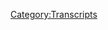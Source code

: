 {{DEFAULTSORT:
    #_TRANSCRIPT_0200:Feb. 25-March 1, 2009
}}{{Transcript
    | title         = [[200: Feb. 25-March 1, 2009]]
    | caption       = [https://knowledgefight.libsyn.com/knowledge-fight-feb-25-march-1-2009 Listen to this episode on Libsyn]
    | episodeNumber = [[200: Feb. 25-March 1, 2009|200]]
    | length        = 02:46:43
}}

{{MessageBox
    | header     = Warning: Bot Generated Content
    | text       = This transcript was automatically generated by transcription software and likely contains many mistakes and misattributions. Please check the audio for definitive quotes, attribution, and context.
    | image      = N3yvass4myg91.webp
    | imagewidth = 50px
    | id         = warning
}}

{{TranscriptBlock
    | name      = Unknown Speaker
    | timestamp = 00:00:00.000
    | text      = Andy in Kansas, you're on the air, thanks for holding.
}}

{{TranscriptBlock
    | name      = Unknown Speaker
    | timestamp = 00:00:04.160
    | text      = Hello Alex, I'm a first name caller, I'm a huge fan, I love your work.
}}

{{TranscriptBlock
    | name      = Unknown Speaker
    | timestamp = 00:00:07.459
    | text      = I love you.
}}

{{TranscriptBlock
    | name      = Unknown Speaker
    | timestamp = 00:00:07.960
    | text      = Hey everybody, welcome back to Knowledge Fight, I'm Dan.
}}

{{TranscriptBlock
    | name      = Unknown Speaker
    | timestamp = 00:00:09.960
    | text      = I'm Jordan!
}}

{{TranscriptBlock
    | name      = Unknown Speaker
    | timestamp = 00:00:10.460
    | text      = We're a couple dudes, like to sit around, drink novelty beverages, and talk a little bit about Alex Jones.
}}

{{TranscriptBlock
    | name      = Unknown Speaker
    | timestamp = 00:00:14.960
    | text      = Indeed we are, Dan.
}}

{{TranscriptBlock
    | name      = Unknown Speaker
    | timestamp = 00:00:16.660
    | text      = Hey.
}}

{{TranscriptBlock
    | name      = Unknown Speaker
    | timestamp = 00:00:17.500
    | text      = Dan.
}}

{{TranscriptBlock
    | name      = Unknown Speaker
    | timestamp = 00:00:18.260
    | text      = What?
}}

{{TranscriptBlock
    | name      = Unknown Speaker
    | timestamp = 00:00:18.760
    | text      = What's the-
}}

{{TranscriptBlock
    | name      = Unknown Speaker
    | timestamp = 00:00:19.260
    | text      = What?
}}

{{TranscriptBlock
    | name      = Unknown Speaker
    | timestamp = 00:00:19.760
    | text      = What's the deepest you've ever swum?
}}

{{TranscriptBlock
    | name      = Unknown Speaker
    | timestamp = 00:00:21.760
    | text      = What?
}}

{{TranscriptBlock
    | name      = Unknown Speaker
    | timestamp = 00:00:22.260
    | text      = I've been in the Marianas Trench, boy!
}}

{{TranscriptBlock
    | name      = Unknown Speaker
    | timestamp = 00:00:26.260
    | text      = Deep down there!
}}

{{TranscriptBlock
    | name      = Unknown Speaker
    | timestamp = 00:00:27.260
    | text      = How deep?
}}

{{TranscriptBlock
    | name      = Unknown Speaker
    | timestamp = 00:00:28.260
    | text      = Oh, so deep.
}}

{{TranscriptBlock
    | name      = Unknown Speaker
    | timestamp = 00:00:30.260
    | text      = I got deep like Jacques Cousteau.
}}

{{TranscriptBlock
    | name      = Unknown Speaker
    | timestamp = 00:00:32.259
    | text      = No, I don't need that. I don't need that in my life.
}}

{{TranscriptBlock
    | name      = Unknown Speaker
    | timestamp = 00:00:35.259
    | text      = Referencing a song by the Jedi Mind Tricks from my 1996 album, I don't know.
}}

{{TranscriptBlock
    | name      = Unknown Speaker
    | timestamp = 00:00:40.259
    | text      = My favorite part of your-
}}

{{TranscriptBlock
    | name      = Unknown Speaker
    | timestamp = 00:00:42.259
    | text      = The psychosocial, biological, electromagnetic, and chemical manipulation of human consciousness.
}}

{{TranscriptBlock
    | name      = Unknown Speaker
    | timestamp = 00:00:46.259
    | text      = A great album that I loved before I realized how horribly homophobic the Jedi Mind Tricks are.
}}

{{TranscriptBlock
    | name      = Unknown Speaker
    | timestamp = 00:00:51.259
    | text      = I realized, oh no, Vinnie Paz, you're a bad dude.
}}

{{TranscriptBlock
    | name      = Unknown Speaker
    | timestamp = 00:00:54.259
    | text      = My favorite part of your references is just how relevant they are, just how so fucking relevant.
}}

{{TranscriptBlock
    | name      = Unknown Speaker
    | timestamp = 00:01:00.259
    | text      = I don't know, man. I went, you know, I lived in Hawaii for a little while, went scuba diving a number of times.
}}

{{TranscriptBlock
    | name      = Unknown Speaker
    | timestamp = 00:01:04.260
    | text      = Did you?
}}

{{TranscriptBlock
    | name      = Unknown Speaker
    | timestamp = 00:01:05.260
    | text      = Never like bell diving or anything like that. I never got the bends.
}}

{{TranscriptBlock
    | name      = Unknown Speaker
    | timestamp = 00:01:10.260
    | text      = I've been, I kicked a shark once.
}}

{{TranscriptBlock
    | name      = Unknown Speaker
    | timestamp = 00:01:12.260
    | text      = You kicked a shark once?
}}

{{TranscriptBlock
    | name      = Unknown Speaker
    | timestamp = 00:01:13.260
    | text      = Yeah, it wasn't-
}}

{{TranscriptBlock
    | name      = Unknown Speaker
    | timestamp = 00:01:14.260
    | text      = Like out of anger?
}}

{{TranscriptBlock
    | name      = Unknown Speaker
    | timestamp = 00:01:15.260
    | text      = No, it was an accident. I had like a, I was swimming around and it was like a little shark, not like a hostile shark.
}}

{{TranscriptBlock
    | name      = Unknown Speaker
    | timestamp = 00:01:20.260
    | text      = No.
}}

{{TranscriptBlock
    | name      = Unknown Speaker
    | timestamp = 00:01:20.760
    | text      = I kicked it and it scared the shit out of me.
}}

{{TranscriptBlock
    | name      = Unknown Speaker
    | timestamp = 00:01:22.260
    | text      = A hostile shark sounds like a great name for a movie.
}}

{{TranscriptBlock
    | name      = Unknown Speaker
    | timestamp = 00:01:24.260
    | text      = Yeah, and a great Jedi Mind Tricks album.
}}

{{TranscriptBlock
    | name      = Unknown Speaker
    | timestamp = 00:01:27.260
    | text      = From 1998.
}}

{{TranscriptBlock
    | name      = Unknown Speaker
    | timestamp = 00:01:28.260
    | text      = What?
}}

{{TranscriptBlock
    | name      = Unknown Speaker
    | timestamp = 00:01:29.260
    | text      = No, it wasn't.
}}

{{TranscriptBlock
    | name      = Unknown Speaker
    | timestamp = 00:01:30.260
    | text      = Oh, okay. God dammit.
}}

{{TranscriptBlock
    | name      = Unknown Speaker
    | timestamp = 00:01:31.260
    | text      = Visions of Gandhi, I think was their next album.
}}

{{TranscriptBlock
    | name      = Unknown Speaker
    | timestamp = 00:01:32.260
    | text      = God dammit, I believe you when you make a reference toward Jedi Mind Tricks. I will buy anything.
}}

{{TranscriptBlock
    | name      = Unknown Speaker
    | timestamp = 00:01:37.260
    | text      = Legacy of Blood.
}}

{{TranscriptBlock
    | name      = Unknown Speaker
    | timestamp = 00:01:39.260
    | text      = Oh yeah? Wasn't that the third Blade movie?
}}

{{TranscriptBlock
    | name      = Unknown Speaker
    | timestamp = 00:01:43.260
    | text      = Yeah, I think so. Visions of Gandhi was another one.
}}

{{TranscriptBlock
    | name      = Unknown Speaker
    | timestamp = 00:01:47.260
    | text      = Servants in Heaven, Kings in Hell.
}}

{{TranscriptBlock
    | name      = Unknown Speaker
    | timestamp = 00:01:49.260
    | text      = I don't know.
}}

{{TranscriptBlock
    | name      = Unknown Speaker
    | timestamp = 00:01:50.260
    | text      = That actually sounds fun.
}}

{{TranscriptBlock
    | name      = Unknown Speaker
    | timestamp = 00:01:51.260
    | text      = They have something to them, but they are horrible monsters. Bad opinions.
}}

{{TranscriptBlock
    | name      = Unknown Speaker
    | timestamp = 00:01:56.260
    | text      = Late 90s hip-hop was really homophobic.
}}

{{TranscriptBlock
    | name      = Unknown Speaker
    | timestamp = 00:01:59.260
    | text      = Yeah.
}}

{{TranscriptBlock
    | name      = Unknown Speaker
    | timestamp = 00:02:00.260
    | text      = Pretty much across the board.
}}

{{TranscriptBlock
    | name      = Unknown Speaker
    | timestamp = 00:02:01.260
    | text      = They never grew out of it, although they're fucking beeps.
}}

{{TranscriptBlock
    | name      = Unknown Speaker
    | timestamp = 00:02:03.260
    | text      = Plenty of people have grown out of it. Tyler-
}}

{{TranscriptBlock
    | name      = Unknown Speaker
    | timestamp = 00:02:05.260
    | text      = No, I'm sorry.
}}

{{TranscriptBlock
    | name      = Unknown Speaker
    | timestamp = 00:02:06.260
    | text      = Oh no, okay. I was going to say.
}}

{{TranscriptBlock
    | name      = Unknown Speaker
    | timestamp = 00:02:07.260
    | text      = I'm saying that icon, the verbal hologram-
}}

{{TranscriptBlock
    | name      = Unknown Speaker
    | timestamp = 00:02:09.259
    | text      = Mainstream, man, because Tyler just came out, man.
}}

{{TranscriptBlock
    | name      = Unknown Speaker
    | timestamp = 00:02:11.259
    | text      = Oh, that's cool.
}}

{{TranscriptBlock
    | name      = Unknown Speaker
    | timestamp = 00:02:12.259
    | text      = Yeah.
}}

{{TranscriptBlock
    | name      = Unknown Speaker
    | timestamp = 00:02:13.259
    | text      = Good on him. I didn't know that.
}}

{{TranscriptBlock
    | name      = Unknown Speaker
    | timestamp = 00:02:14.259
    | text      = Yeah.
}}

{{TranscriptBlock
    | name      = Unknown Speaker
    | timestamp = 00:02:15.259
    | text      = I don't keep up with stuff. I'm not a-
}}

{{TranscriptBlock
    | name      = Unknown Speaker
    | timestamp = 00:02:16.259
    | text      = Fair enough. I understand.
}}

{{TranscriptBlock
    | name      = Unknown Speaker
    | timestamp = 00:02:17.259
    | text      = Yeah. I got a lot of Alex Jones to listen to. It hurts my pop culture awareness.
}}

{{TranscriptBlock
    | name      = Unknown Speaker
    | timestamp = 00:02:21.259
    | text      = Can't keep up with Odd Future, Wolfgang killed them all?
}}

{{TranscriptBlock
    | name      = Unknown Speaker
    | timestamp = 00:02:24.259
    | text      = Cannot.
}}

{{TranscriptBlock
    | name      = Unknown Speaker
    | timestamp = 00:02:25.259
    | text      = I'm telling you, Earl's sweatshirt, man. Earl.
}}

{{TranscriptBlock
    | name      = Unknown Speaker
    | timestamp = 00:02:27.259
    | text      = I heard that album is good.
}}

{{TranscriptBlock
    | name      = Unknown Speaker
    | timestamp = 00:02:28.259
    | text      = Earl's sweatshirt is a beast.
}}

{{TranscriptBlock
    | name      = Unknown Speaker
    | timestamp = 00:02:30.259
    | text      = I saw some tweets.
}}

{{TranscriptBlock
    | name      = Unknown Speaker
    | timestamp = 00:02:34.259
    | text      = About it.
}}

{{TranscriptBlock
    | name      = Unknown Speaker
    | timestamp = 00:02:35.259
    | text      = We're great at this show, dude.
}}

{{TranscriptBlock
    | name      = Unknown Speaker
    | timestamp = 00:02:36.259
    | text      = Yeah, we are.
}}

{{TranscriptBlock
    | name      = Unknown Speaker
    | timestamp = 00:02:37.259
    | text      = Something else that's great on this show-
}}

{{TranscriptBlock
    | name      = Unknown Speaker
    | timestamp = 00:02:39.259
    | text      = What's that?
}}

{{TranscriptBlock
    | name      = Unknown Speaker
    | timestamp = 00:02:40.259
    | text      = Is how we like to give shout-outs to new donors.
}}

{{TranscriptBlock
    | name      = Unknown Speaker
    | timestamp = 00:02:41.259
    | text      = Easy transitions?
}}

{{TranscriptBlock
    | name      = Unknown Speaker
    | timestamp = 00:02:42.259
    | text      = Jordan, today I'd like to give a shout-out to some new folks who have joined up and supported the show.
}}

{{TranscriptBlock
    | name      = Unknown Speaker
    | timestamp = 00:02:49.259
    | text      = We're very excited about this and thank you so much.
}}

{{TranscriptBlock
    | name      = Unknown Speaker
    | timestamp = 00:02:51.259
    | text      = First, Benjamin, congratulations on becoming a policy wonk.
}}

{{TranscriptBlock
    | name      = Unknown Speaker
    | timestamp = 00:02:55.259
    | text      = I'm a policy wonk.
}}

{{TranscriptBlock
    | name      = Unknown Speaker
    | timestamp = 00:02:56.259
    | text      = Thank you, Benjamin.
}}

{{TranscriptBlock
    | name      = Unknown Speaker
    | timestamp = 00:02:57.259
    | text      = Thank you very much, Benjamin.
}}

{{TranscriptBlock
    | name      = Unknown Speaker
    | timestamp = 00:02:58.259
    | text      = I'd also like to give a shout-out to someone with the coolest name in the world who has become a policy wonk.
}}

{{TranscriptBlock
    | name      = Unknown Speaker
    | timestamp = 00:03:03.259
    | text      = Dan Friesen.
}}

{{TranscriptBlock
    | name      = Unknown Speaker
    | timestamp = 00:03:04.259
    | text      = Close. Thank you so much, Daniel.
}}

{{TranscriptBlock
    | name      = Unknown Speaker
    | timestamp = 00:03:06.259
    | text      = I'm a policy wonk.
}}

{{TranscriptBlock
    | name      = Unknown Speaker
    | timestamp = 00:03:08.259
    | text      = Thank you, Daniel.
}}

{{TranscriptBlock
    | name      = Unknown Speaker
    | timestamp = 00:03:09.259
    | text      = I actually saw that coming. Prophecy.
}}

{{TranscriptBlock
    | name      = Unknown Speaker
    | timestamp = 00:03:12.259
    | text      = Oh, yeah?
}}

{{TranscriptBlock
    | name      = Unknown Speaker
    | timestamp = 00:03:13.259
    | text      = Yeah.
}}

{{TranscriptBlock
    | name      = Unknown Speaker
    | timestamp = 00:03:14.259
    | text      = Book of Daniel, a great song by M.F. Grimm.
}}

{{TranscriptBlock
    | name      = Unknown Speaker
    | timestamp = 00:03:18.259
    | text      = Every music now is going to be Jedi Mind Tricks.
}}

{{TranscriptBlock
    | name      = Unknown Speaker
    | timestamp = 00:03:20.259
    | text      = No, M.F. Grimm.
}}

{{TranscriptBlock
    | name      = Unknown Speaker
    | timestamp = 00:03:21.259
    | text      = Yeah, I know. I heard it, but I needed you to say Jedi Mind Tricks.
}}

{{TranscriptBlock
    | name      = Unknown Speaker
    | timestamp = 00:03:24.259
    | text      = I wish. I wish there was a Daniel reference in there. I couldn't make my camp.
}}

{{TranscriptBlock
    | name      = Unknown Speaker
    | timestamp = 00:03:28.259
    | text      = Also, very special shout-out to someone who joined up.
}}

{{TranscriptBlock
    | name      = Unknown Speaker
    | timestamp = 00:03:31.259
    | text      = This is someone who's been a long time supporter of the show.
}}

{{TranscriptBlock
    | name      = Unknown Speaker
    | timestamp = 00:03:34.259
    | text      = And we can't thank her enough for all of the non-direct...
}}

{{TranscriptBlock
    | name      = Unknown Speaker
    | timestamp = 00:03:39.259
    | text      = Sure. No, you're crushing it.
}}

{{TranscriptBlock
    | name      = Unknown Speaker
    | timestamp = 00:03:41.259
    | text      = She's been on board forever and has spread the word about the show.
}}

{{TranscriptBlock
    | name      = Unknown Speaker
    | timestamp = 00:03:45.259
    | text      = We can't thank her enough.
}}

{{TranscriptBlock
    | name      = Unknown Speaker
    | timestamp = 00:03:47.259
    | text      = And I'd like to say thank you so much.
}}

{{TranscriptBlock
    | name      = Unknown Speaker
    | timestamp = 00:03:49.259
    | text      = Heather, you are now a policy wonk.
}}

{{TranscriptBlock
    | name      = Unknown Speaker
    | timestamp = 00:03:51.259
    | text      = I'm a policy wonk.
}}

{{TranscriptBlock
    | name      = Unknown Speaker
    | timestamp = 00:03:52.259
    | text      = Thank you so much, Heather.
}}

{{TranscriptBlock
    | name      = Unknown Speaker
    | timestamp = 00:03:54.259
    | text      = Yes. It's a delight to have you on board with the Wonkery, although you have been for a long time.
}}

{{TranscriptBlock
    | name      = Unknown Speaker
    | timestamp = 00:03:59.259
    | text      = I actually met her when we were down in Texas.
}}

{{TranscriptBlock
    | name      = Unknown Speaker
    | timestamp = 00:04:01.259
    | text      = Yeah, I know.
}}

{{TranscriptBlock
    | name      = Unknown Speaker
    | timestamp = 00:04:02.259
    | text      = It's great.
}}

{{TranscriptBlock
    | name      = Unknown Speaker
    | timestamp = 00:04:03.259
    | text      = It's at the very least been an honorary policy wonk for so long.
}}

{{TranscriptBlock
    | name      = Unknown Speaker
    | timestamp = 00:04:06.259
    | text      = Yeah.
}}

{{TranscriptBlock
    | name      = Unknown Speaker
    | timestamp = 00:04:07.259
    | text      = It's good to... I don't know, now I feel cheap.
}}

{{TranscriptBlock
    | name      = Unknown Speaker
    | timestamp = 00:04:10.259
    | text      = Like, now it's like...
}}

{{TranscriptBlock
    | name      = Unknown Speaker
    | timestamp = 00:04:11.259
    | text      = It's good that you joined the policy wonks, which apparently has an entrance fee?
}}

{{TranscriptBlock
    | name      = Unknown Speaker
    | timestamp = 00:04:15.259
    | text      = I know. In fact, I feel so bad about it, I'm going to bump her up to a technocrat.
}}

{{TranscriptBlock
    | name      = Unknown Speaker
    | timestamp = 00:04:19.259
    | text      = All right, there we go.
}}

{{TranscriptBlock
    | name      = Unknown Speaker
    | timestamp = 00:04:20.259
    | text      = I'm a policy wonk.
}}

{{TranscriptBlock
    | name      = Unknown Speaker
    | timestamp = 00:04:21.259
    | text      = Four stars. Go home to your mother and tell her you're brilliant.
}}

{{TranscriptBlock
    | name      = Unknown Speaker
    | timestamp = 00:04:24.259
    | text      = Someone, someone sodomized and sent me a bucket of poop.
}}

{{TranscriptBlock
    | name      = Unknown Speaker
    | timestamp = 00:04:26.259
    | text      = Daddy shark!
}}

{{TranscriptBlock
    | name      = Unknown Speaker
    | timestamp = 00:04:27.259
    | text      = Bomp, bomp, bomp, bomp, bomp.
}}

{{TranscriptBlock
    | name      = Unknown Speaker
    | timestamp = 00:04:29.259
    | text      = Jar Jar Binks has a Caribbean black accent.
}}

{{TranscriptBlock
    | name      = Unknown Speaker
    | timestamp = 00:04:33.259
    | text      = He's a loser, little, little kitty baby.
}}

{{TranscriptBlock
    | name      = Unknown Speaker
    | timestamp = 00:04:36.259
    | text      = I don't want to hate black people.
}}

{{TranscriptBlock
    | name      = Unknown Speaker
    | timestamp = 00:04:38.259
    | text      = I renounce Jesus Christ!
}}

{{TranscriptBlock
    | name      = Unknown Speaker
    | timestamp = 00:04:39.259
    | text      = Thank you so much, Heather.
}}

{{TranscriptBlock
    | name      = Unknown Speaker
    | timestamp = 00:04:40.259
    | text      = Thank you so much.
}}

{{TranscriptBlock
    | name      = Unknown Speaker
    | timestamp = 00:04:41.259
    | text      = That's what we call an Audible.
}}

{{TranscriptBlock
    | name      = Unknown Speaker
    | timestamp = 00:04:42.259
    | text      = Yeah.
}}

{{TranscriptBlock
    | name      = Unknown Speaker
    | timestamp = 00:04:43.259
    | text      = Audible.com does not sponsor the show.
}}

{{TranscriptBlock
    | name      = Unknown Speaker
    | timestamp = 00:04:44.259
    | text      = Do you know what's crazy?
}}

{{TranscriptBlock
    | name      = Unknown Speaker
    | timestamp = 00:04:45.259
    | text      = My girlfriend just asked me like three days ago what calling an Audible means.
}}

{{TranscriptBlock
    | name      = Unknown Speaker
    | timestamp = 00:04:49.259
    | text      = Oh yeah?
}}

{{TranscriptBlock
    | name      = Unknown Speaker
    | timestamp = 00:04:50.259
    | text      = Yeah, she's 30 or some, some age around there.
}}

{{TranscriptBlock
    | name      = Unknown Speaker
    | timestamp = 00:04:53.259
    | text      = I assume a lot of people didn't watch sports when they were younger.
}}

{{TranscriptBlock
    | name      = Unknown Speaker
    | timestamp = 00:04:56.259
    | text      = Yeah, but it's colloquialism that's been in the public zeitgeist for so long.
}}

{{TranscriptBlock
    | name      = Unknown Speaker
    | timestamp = 00:04:59.259
    | text      = Yeah, but there's so many ones like batten down the hatches and stuff like that.
}}

{{TranscriptBlock
    | name      = Unknown Speaker
    | timestamp = 00:05:03.259
    | text      = Like there's a lot of idioms.
}}

{{TranscriptBlock
    | name      = Unknown Speaker
    | timestamp = 00:05:04.259
    | text      = Well yeah, but that's from like 1500s.
}}

{{TranscriptBlock
    | name      = Unknown Speaker
    | timestamp = 00:05:06.259
    | text      = There's like 23 skidoo.
}}

{{TranscriptBlock
    | name      = Unknown Speaker
    | timestamp = 00:05:08.259
    | text      = There's a lot of idioms.
}}

{{TranscriptBlock
    | name      = Unknown Speaker
    | timestamp = 00:05:09.259
    | text      = Okay, now 23 skidoo is wackadoo.
}}

{{TranscriptBlock
    | name      = Unknown Speaker
    | timestamp = 00:05:11.259
    | text      = I don't understand what that means still.
}}

{{TranscriptBlock
    | name      = Unknown Speaker
    | timestamp = 00:05:13.259
    | text      = Chippecanoe and Tyler too.
}}

{{TranscriptBlock
    | name      = Unknown Speaker
    | timestamp = 00:05:14.259
    | text      = There's a lot of expressions that we use.
}}

{{TranscriptBlock
    | name      = Unknown Speaker
    | timestamp = 00:05:16.259
    | text      = Who stands Chippecanoe and Tyler too?
}}

{{TranscriptBlock
    | name      = Unknown Speaker
    | timestamp = 00:05:18.259
    | text      = I do.
}}

{{TranscriptBlock
    | name      = Unknown Speaker
    | timestamp = 00:05:19.259
    | text      = Look, there's a lot of expressions that we don't know why we say them, but we do.
}}

{{TranscriptBlock
    | name      = Unknown Speaker
    | timestamp = 00:05:24.259
    | text      = I still don't know why you say Chippecanoe and Tyler too.
}}

{{TranscriptBlock
    | name      = Unknown Speaker
    | timestamp = 00:05:27.259
    | text      = It rhymes.
}}

{{TranscriptBlock
    | name      = Unknown Speaker
    | timestamp = 00:05:28.259
    | text      = One more shout out I'd like to give to someone who has been donating and bumped it up a little bit.
}}

{{TranscriptBlock
    | name      = Unknown Speaker
    | timestamp = 00:05:34.259
    | text      = And actually, it turns out that I've retired the foreign policy wonk sound effect.
}}

{{TranscriptBlock
    | name      = Unknown Speaker
    | timestamp = 00:05:39.259
    | text      = I can't find it.
}}

{{TranscriptBlock
    | name      = Unknown Speaker
    | timestamp = 00:05:40.259
    | text      = You can't find it?
}}

{{TranscriptBlock
    | name      = Unknown Speaker
    | timestamp = 00:05:41.259
    | text      = No.
}}

{{TranscriptBlock
    | name      = Unknown Speaker
    | timestamp = 00:05:42.259
    | text      = So officially now...
}}

{{TranscriptBlock
    | name      = Unknown Speaker
    | timestamp = 00:05:43.259
    | text      = Everyone is a globalist.
}}

{{TranscriptBlock
    | name      = Unknown Speaker
    | timestamp = 00:05:44.259
    | text      = Yeah, basically.
}}

{{TranscriptBlock
    | name      = Unknown Speaker
    | timestamp = 00:05:45.259
    | text      = Foreign policy wonk is now globalist.
}}

{{TranscriptBlock
    | name      = Unknown Speaker
    | timestamp = 00:05:48.259
    | text      = And thank you so much, Sarah.
}}

{{TranscriptBlock
    | name      = Unknown Speaker
    | timestamp = 00:05:49.259
    | text      = You are now a globalist.
}}

{{TranscriptBlock
    | name      = Unknown Speaker
    | timestamp = 00:05:50.259
    | text      = I'm a policy wonk.
}}

{{TranscriptBlock
    | name      = Unknown Speaker
    | timestamp = 00:05:52.259
    | text      = Four stars, go home to your mother and tell her you're brilliant.
}}

{{TranscriptBlock
    | name      = Unknown Speaker
    | timestamp = 00:05:55.259
    | text      = Someone, someone, sodomite, sent me a bucket of poop.
}}

{{TranscriptBlock
    | name      = Unknown Speaker
    | timestamp = 00:05:57.259
    | text      = Daddy shark!
}}

{{TranscriptBlock
    | name      = Unknown Speaker
    | timestamp = 00:06:00.259
    | text      = Thank you, Sarah.
}}

{{TranscriptBlock
    | name      = Unknown Speaker
    | timestamp = 00:06:01.259
    | text      = So...
}}

{{TranscriptBlock
    | name      = Unknown Speaker
    | timestamp = 00:06:02.259
    | text      = Yes, thank you very much, Sarah.
}}

{{TranscriptBlock
    | name      = Unknown Speaker
    | timestamp = 00:06:03.259
    | text      = Also to everyone who is currently a globalist, please email Dan and we will play a 45 minute long repetition of that exact clip for you.
}}

{{TranscriptBlock
    | name      = Unknown Speaker
    | timestamp = 00:06:12.259
    | text      = I hope we don't do that.
}}

{{TranscriptBlock
    | name      = Unknown Speaker
    | timestamp = 00:06:13.259
    | text      = But thank you to everybody.
}}

{{TranscriptBlock
    | name      = Unknown Speaker
    | timestamp = 00:06:15.259
    | text      = The last month was really awesome in terms of expansion of the podcast, growth.
}}

{{TranscriptBlock
    | name      = Unknown Speaker
    | timestamp = 00:06:20.259
    | text      = Massive growth in terms of listenership.
}}

{{TranscriptBlock
    | name      = Unknown Speaker
    | timestamp = 00:06:23.259
    | text      = Hell yeah!
}}

{{TranscriptBlock
    | name      = Unknown Speaker
    | timestamp = 00:06:24.259
    | text      = And we really appreciate everybody who's helped spread the word because we're piles of shit at that.
}}

{{TranscriptBlock
    | name      = Unknown Speaker
    | timestamp = 00:06:28.259
    | text      = Yeah, absolutely.
}}

{{TranscriptBlock
    | name      = Unknown Speaker
    | timestamp = 00:06:29.259
    | text      = We're so bad.
}}

{{TranscriptBlock
    | name      = Unknown Speaker
    | timestamp = 00:06:30.259
    | text      = And it means a lot and it is showing dividends.
}}

{{TranscriptBlock
    | name      = Unknown Speaker
    | timestamp = 00:06:34.259
    | text      = So thank you for everyone's help with our shortcomings.
}}

{{TranscriptBlock
    | name      = Unknown Speaker
    | timestamp = 00:06:39.259
    | text      = Yeah.
}}

{{TranscriptBlock
    | name      = Unknown Speaker
    | timestamp = 00:06:40.259
    | text      = So, Jordan, today...
}}

{{TranscriptBlock
    | name      = Unknown Speaker
    | timestamp = 00:06:42.259
    | text      = Also, I'm emotionally unavailable, so this is very helpful.
}}

{{TranscriptBlock
    | name      = Unknown Speaker
    | timestamp = 00:06:45.259
    | text      = Thank you to everybody.
}}

{{TranscriptBlock
    | name      = Unknown Speaker
    | timestamp = 00:06:46.259
    | text      = The audience fills in.
}}

{{TranscriptBlock
    | name      = Unknown Speaker
    | timestamp = 00:06:47.259
    | text      = There's plenty of shortcomings that they have helped me with.
}}

{{TranscriptBlock
    | name      = Unknown Speaker
    | timestamp = 00:06:50.259
    | text      = I'm escapist!
}}

{{TranscriptBlock
    | name      = Unknown Speaker
    | timestamp = 00:06:53.259
    | text      = I watch shows about people eating food all the time to try and soften my feelings.
}}

{{TranscriptBlock
    | name      = Unknown Speaker
    | timestamp = 00:06:58.259
    | text      = Chopped.
}}

{{TranscriptBlock
    | name      = Unknown Speaker
    | timestamp = 00:06:59.259
    | text      = Chopped is not on Netflix.
}}

{{TranscriptBlock
    | name      = Unknown Speaker
    | timestamp = 00:07:01.259
    | text      = Can't do it.
}}

{{TranscriptBlock
    | name      = Unknown Speaker
    | timestamp = 00:07:02.259
    | text      = Although, I watched that show, Million Dollar Menu, and I love it.
}}

{{TranscriptBlock
    | name      = Unknown Speaker
    | timestamp = 00:07:05.259
    | text      = You love it?
}}

{{TranscriptBlock
    | name      = Unknown Speaker
    | timestamp = 00:07:06.259
    | text      = Million Dollar Menu?
}}

{{TranscriptBlock
    | name      = Unknown Speaker
    | timestamp = 00:07:07.259
    | text      = I'm furious.
}}

{{TranscriptBlock
    | name      = Unknown Speaker
    | timestamp = 00:07:08.259
    | text      = There's only six episodes of it.
}}

{{TranscriptBlock
    | name      = Unknown Speaker
    | timestamp = 00:07:09.259
    | text      = So good.
}}

{{TranscriptBlock
    | name      = Unknown Speaker
    | timestamp = 00:07:10.259
    | text      = It's hosted by Famous Mater D. I was texting you about this.
}}

{{TranscriptBlock
    | name      = Unknown Speaker
    | timestamp = 00:07:13.259
    | text      = I know.
}}

{{TranscriptBlock
    | name      = Unknown Speaker
    | timestamp = 00:07:14.259
    | text      = I don't understand that.
}}

{{TranscriptBlock
    | name      = Unknown Speaker
    | timestamp = 00:07:15.259
    | text      = You said the words Famous Mater D and my brain broke.
}}

{{TranscriptBlock
    | name      = Unknown Speaker
    | timestamp = 00:07:19.259
    | text      = Watch one fucking episode of this show and you'll get why he's a famous Mater D.
}}

{{TranscriptBlock
    | name      = Unknown Speaker
    | timestamp = 00:07:22.259
    | text      = I don't know what that would entail.
}}

{{TranscriptBlock
    | name      = Unknown Speaker
    | timestamp = 00:07:24.259
    | text      = So welcoming.
}}

{{TranscriptBlock
    | name      = Unknown Speaker
    | timestamp = 00:07:25.259
    | text      = Is he just really good at moving people to their tables?
}}

{{TranscriptBlock
    | name      = Unknown Speaker
    | timestamp = 00:07:29.259
    | text      = I want to be like him.
}}

{{TranscriptBlock
    | name      = Unknown Speaker
    | timestamp = 00:07:30.259
    | text      = Okay.
}}

{{TranscriptBlock
    | name      = Unknown Speaker
    | timestamp = 00:07:31.259
    | text      = You watch this show and you're like, oh god, this guy.
}}

{{TranscriptBlock
    | name      = Unknown Speaker
    | timestamp = 00:07:33.259
    | text      = You want to be like him.
}}

{{TranscriptBlock
    | name      = Unknown Speaker
    | timestamp = 00:07:34.259
    | text      = Alright.
}}

{{TranscriptBlock
    | name      = Unknown Speaker
    | timestamp = 00:07:35.259
    | text      = The exact opposite way I feel about Alex Jones.
}}

{{TranscriptBlock
    | name      = Unknown Speaker
    | timestamp = 00:07:36.259
    | text      = Does he speak French?
}}

{{TranscriptBlock
    | name      = Unknown Speaker
    | timestamp = 00:07:37.259
    | text      = Damn you!
}}

{{TranscriptBlock
    | name      = Unknown Speaker
    | timestamp = 00:07:38.259
    | text      = That was a perfect translation.
}}

{{TranscriptBlock
    | name      = Unknown Speaker
    | timestamp = 00:07:40.259
    | text      = No, but he has a slight French lilt to his voice.
}}

{{TranscriptBlock
    | name      = Unknown Speaker
    | timestamp = 00:07:43.259
    | text      = Okay.
}}

{{TranscriptBlock
    | name      = Unknown Speaker
    | timestamp = 00:07:44.259
    | text      = He speaks in English, which is delightful.
}}

{{TranscriptBlock
    | name      = Unknown Speaker
    | timestamp = 00:07:45.259
    | text      = Okay, good.
}}

{{TranscriptBlock
    | name      = Unknown Speaker
    | timestamp = 00:07:47.259
    | text      = Not delightful.
}}

{{TranscriptBlock
    | name      = Unknown Speaker
    | timestamp = 00:07:48.259
    | text      = Alex Jones.
}}

{{TranscriptBlock
    | name      = Unknown Speaker
    | timestamp = 00:07:49.259
    | text      = There you go!
}}

{{TranscriptBlock
    | name      = Unknown Speaker
    | timestamp = 00:07:50.259
    | text      = Second attempt.
}}

{{TranscriptBlock
    | name      = Unknown Speaker
    | timestamp = 00:07:51.259
    | text      = Saved it.
}}

{{TranscriptBlock
    | name      = Unknown Speaker
    | timestamp = 00:07:52.259
    | text      = So Jordan, we got sidetracked from our 2009 investigation quite heavily.
}}

{{TranscriptBlock
    | name      = Unknown Speaker
    | timestamp = 00:07:55.259
    | text      = Yeah.
}}

{{TranscriptBlock
    | name      = Unknown Speaker
    | timestamp = 00:07:56.259
    | text      = By the present day, Alex Jones getting kicked off of everything and us dabbling around in
}}

{{TranscriptBlock
    | name      = Unknown Speaker
    | timestamp = 00:08:00.259
    | text      = that and covering it and then the Anders Breivik episode and, you know, so we got off track
}}

{{TranscriptBlock
    | name      = Unknown Speaker
    | timestamp = 00:08:06.259
    | text      = a little bit, but it's important because we were so close that we could taste it to getting
}}

{{TranscriptBlock
    | name      = Unknown Speaker
    | timestamp = 00:08:11.259
    | text      = to the outbreak, and I mean literal outbreak, of the Tea Party.
}}

{{TranscriptBlock
    | name      = Unknown Speaker
    | timestamp = 00:08:16.259
    | text      = Starring Dustin Hoffman.
}}

{{TranscriptBlock
    | name      = Unknown Speaker
    | timestamp = 00:08:18.259
    | text      = And so today we're going over February 25th to March 1st in 2009.
}}

{{TranscriptBlock
    | name      = Unknown Speaker
    | timestamp = 00:08:23.259
    | text      = As we've pointed out repeatedly, February 27th, 2009 is the date of the first Chicago
}}

{{TranscriptBlock
    | name      = Unknown Speaker
    | timestamp = 00:08:30.259
    | text      = Tea Parties that broke out across the nation.
}}

{{TranscriptBlock
    | name      = Unknown Speaker
    | timestamp = 00:08:33.259
    | text      = There was something, I don't remember the exact number, but we'll get to it later.
}}

{{TranscriptBlock
    | name      = Unknown Speaker
    | timestamp = 00:08:37.259
    | text      = There was, like, many of them in a bunch of states and cities around the country.
}}

{{TranscriptBlock
    | name      = Unknown Speaker
    | timestamp = 00:08:42.259
    | text      = It is seen as the formal kickoff of the Tea Party.
}}

{{TranscriptBlock
    | name      = Unknown Speaker
    | timestamp = 00:08:46.259
    | text      = Curiously well-funded group.
}}

{{TranscriptBlock
    | name      = Unknown Speaker
    | timestamp = 00:08:48.259
    | text      = Very strange.
}}

{{TranscriptBlock
    | name      = Unknown Speaker
    | timestamp = 00:08:49.259
    | text      = Curiously well-funded group before it had ever really coalesced into a group.
}}

{{TranscriptBlock
    | name      = Unknown Speaker
    | timestamp = 00:08:53.259
    | text      = Very strange.
}}

{{TranscriptBlock
    | name      = Unknown Speaker
    | timestamp = 00:08:54.259
    | text      = It's odd.
}}

{{TranscriptBlock
    | name      = Unknown Speaker
    | timestamp = 00:08:55.259
    | text      = Especially when you track the roots of it that were around from the, like, Citizens
}}

{{TranscriptBlock
    | name      = Unknown Speaker
    | timestamp = 00:08:59.259
    | text      = for a Sound Economy having a Tea Party website going years before.
}}

{{TranscriptBlock
    | name      = Unknown Speaker
    | timestamp = 00:09:02.259
    | text      = It's great.
}}

{{TranscriptBlock
    | name      = Unknown Speaker
    | timestamp = 00:09:03.259
    | text      = Stuff like that.
}}

{{TranscriptBlock
    | name      = Unknown Speaker
    | timestamp = 00:09:04.259
    | text      = They were crushing it.
}}

{{TranscriptBlock
    | name      = Unknown Speaker
    | timestamp = 00:09:05.259
    | text      = It's also been a little bit not forthcoming about the reality of what we're talking about.
}}

{{TranscriptBlock
    | name      = Unknown Speaker
    | timestamp = 00:09:10.259
    | text      = So on the 27th, there were 40 cities where they had this nationwide Chicago Tea Party.
}}

{{TranscriptBlock
    | name      = Unknown Speaker
    | timestamp = 00:09:17.259
    | text      = But on February 18th, 2009, or sorry, on the 19th, the day after, the 18th was the day
}}

{{TranscriptBlock
    | name      = Unknown Speaker
    | timestamp = 00:09:24.259
    | text      = that Obama announced the Homeowners' Affordability and Stability Plan.
}}

{{TranscriptBlock
    | name      = Unknown Speaker
    | timestamp = 00:09:28.259
    | text      = On the next day, CNBC business news editor Rick Santelli criticized the plan on a live
}}

{{TranscriptBlock
    | name      = Unknown Speaker
    | timestamp = 00:09:33.259
    | text      = broadcast from the floor of the Chicago Mercantile Exchange.
}}

{{TranscriptBlock
    | name      = Unknown Speaker
    | timestamp = 00:09:37.259
    | text      = He said that the plans were promoting bad behavior and subsidizing losers' mortgages.
}}

{{TranscriptBlock
    | name      = Unknown Speaker
    | timestamp = 00:09:41.259
    | text      = He suggested holding a Tea Party for traders to gather traders, not traitors, to gather
}}

{{TranscriptBlock
    | name      = Unknown Speaker
    | timestamp = 00:09:46.259
    | text      = Well, they're a little bit both, honestly.
}}

{{TranscriptBlock
    | name      = Unknown Speaker
    | timestamp = 00:09:48.259
    | text      = and dump their derivatives into the Chicago River on July 1st.
}}

{{TranscriptBlock
    | name      = Unknown Speaker
    | timestamp = 00:09:52.259
    | text      = President Obama, are you listening, he asked.
}}

{{TranscriptBlock
    | name      = Unknown Speaker
    | timestamp = 00:09:56.259
    | text      = There are no adults.
}}

{{TranscriptBlock
    | name      = Unknown Speaker
    | timestamp = 00:09:57.259
    | text      = His rant went viral and was promoted on the Drudge Report.
}}

{{TranscriptBlock
    | name      = Unknown Speaker
    | timestamp = 00:10:01.259
    | text      = So that happened on the 19th, which we've already covered that period of time.
}}

{{TranscriptBlock
    | name      = Unknown Speaker
    | timestamp = 00:10:06.259
    | text      = Alex never brings that up.
}}

{{TranscriptBlock
    | name      = Unknown Speaker
    | timestamp = 00:10:08.259
    | text      = He has every reason to know about this from the sources that we know he looks at.
}}

{{TranscriptBlock
    | name      = Unknown Speaker
    | timestamp = 00:10:12.259
    | text      = This is the kind of thing he should be into.
}}

{{TranscriptBlock
    | name      = Unknown Speaker
    | timestamp = 00:10:14.259
    | text      = He's not mentioned at once.
}}

{{TranscriptBlock
    | name      = Unknown Speaker
    | timestamp = 00:10:16.259
    | text      = So now as we get closer to the outbreak of the nationwide Chicago Tea Party,
}}

{{TranscriptBlock
    | name      = Unknown Speaker
    | timestamp = 00:10:21.259
    | text      = it'll be interesting to see how he responds to the actual event.
}}

{{TranscriptBlock
    | name      = Unknown Speaker
    | timestamp = 00:10:27.259
    | text      = I don't remember everybody dropping their derivatives into the Chicago River.
}}

{{TranscriptBlock
    | name      = Unknown Speaker
    | timestamp = 00:10:31.259
    | text      = 40 cities and those people that I saw there probably didn't have a lot of derivatives.
}}

{{TranscriptBlock
    | name      = Unknown Speaker
    | timestamp = 00:10:36.259
    | text      = I'm going to be honest with you.
}}

{{TranscriptBlock
    | name      = Unknown Speaker
    | timestamp = 00:10:37.259
    | text      = I think they might have lost the thread pretty quickly within that two weeks.
}}

{{TranscriptBlock
    | name      = Unknown Speaker
    | timestamp = 00:10:43.259
    | text      = Also, it's fun that a guy went on a business channel and said,
}}

{{TranscriptBlock
    | name      = Unknown Speaker
    | timestamp = 00:10:48.259
    | text      = Oh, that program to stop the giant recession that we're not coming out of?
}}

{{TranscriptBlock
    | name      = Unknown Speaker
    | timestamp = 00:10:55.259
    | text      = Boo! It rewards the losers.
}}

{{TranscriptBlock
    | name      = Unknown Speaker
    | timestamp = 00:10:58.259
    | text      = You know, the people who were scammed, whose money was stolen from them.
}}

{{TranscriptBlock
    | name      = Unknown Speaker
    | timestamp = 00:11:03.259
    | text      = It's not the most palatable thing.
}}

{{TranscriptBlock
    | name      = Unknown Speaker
    | timestamp = 00:11:05.259
    | text      = No, thanks, Trader Joe.
}}

{{TranscriptBlock
    | name      = Unknown Speaker
    | timestamp = 00:11:07.259
    | text      = So we start today on the 25th.
}}

{{TranscriptBlock
    | name      = Unknown Speaker
    | timestamp = 00:11:10.259
    | text      = And Alex has a narrative that goes throughout the entire episode that he feels really passionate about.
}}

{{TranscriptBlock
    | name      = Unknown Speaker
    | timestamp = 00:11:16.259
    | text      = And I'll say I give this one star.
}}

{{TranscriptBlock
    | name      = Unknown Speaker
    | timestamp = 00:11:21.259
    | text      = In the meantime, we will go over the latest developments with the address of Congress.
}}

{{TranscriptBlock
    | name      = Unknown Speaker
    | timestamp = 00:11:29.259
    | text      = I guess he doesn't want to wait months until the scheduled ancestral ceremonial ancient right of the State of the Union.
}}

{{TranscriptBlock
    | name      = Unknown Speaker
    | timestamp = 00:11:42.259
    | text      = This is an address of Congress, but the public can't tell the difference.
}}

{{TranscriptBlock
    | name      = Unknown Speaker
    | timestamp = 00:11:47.259
    | text      = And it was interesting watching all of those Congress critters, as some call them, and criminals.
}}

{{TranscriptBlock
    | name      = Unknown Speaker
    | timestamp = 00:11:54.259
    | text      = Almost all of them, hardcore criminals.
}}

{{TranscriptBlock
    | name      = Unknown Speaker
    | timestamp = 00:11:56.259
    | text      = Don't disagree.
}}

{{TranscriptBlock
    | name      = Unknown Speaker
    | timestamp = 00:11:57.259
    | text      = A large portion of them.
}}

{{TranscriptBlock
    | name      = Unknown Speaker
    | timestamp = 00:11:59.259
    | text      = Don't disagree.
}}

{{TranscriptBlock
    | name      = Unknown Speaker
    | timestamp = 00:12:00.259
    | text      = Those certainly empower hardcore criminals, the committee chairman and others, predominantly.
}}

{{TranscriptBlock
    | name      = Unknown Speaker
    | timestamp = 00:12:05.259
    | text      = Probably.
}}

{{TranscriptBlock
    | name      = Unknown Speaker
    | timestamp = 00:12:06.259
    | text      = There they were, just a 10-minute standing ovation, just clapping and clapping and worshipping and kneeling and bowing like some primitive ritual to the war chief.
}}

{{TranscriptBlock
    | name      = Unknown Speaker
    | timestamp = 00:12:16.259
    | text      = And it really was a celebration of their robbery.
}}

{{TranscriptBlock
    | name      = Unknown Speaker
    | timestamp = 00:12:19.259
    | text      = So I don't disagree with his criticism that they do way too many of those standing ovations whenever the president addresses Congress.
}}

{{TranscriptBlock
    | name      = Unknown Speaker
    | timestamp = 00:12:26.259
    | text      = Yeah, isn't that weird?
}}

{{TranscriptBlock
    | name      = Unknown Speaker
    | timestamp = 00:12:27.259
    | text      = It's very strange.
}}

{{TranscriptBlock
    | name      = Unknown Speaker
    | timestamp = 00:12:28.259
    | text      = What are you guys doing?
}}

{{TranscriptBlock
    | name      = Unknown Speaker
    | timestamp = 00:12:29.259
    | text      = Can't you just sit there and, like, pay attention?
}}

{{TranscriptBlock
    | name      = Unknown Speaker
    | timestamp = 00:12:32.259
    | text      = As somebody who's like, I mean, you've done stand-up for many years, I did do it for many years, the idea of that, like, you wouldn't want that.
}}

{{TranscriptBlock
    | name      = Unknown Speaker
    | timestamp = 00:12:39.259
    | text      = No, it would bum you out.
}}

{{TranscriptBlock
    | name      = Unknown Speaker
    | timestamp = 00:12:41.259
    | text      = You wouldn't want that many standing ovations.
}}

{{TranscriptBlock
    | name      = Unknown Speaker
    | timestamp = 00:12:43.259
    | text      = It's very jarring and disorientating.
}}

{{TranscriptBlock
    | name      = Unknown Speaker
    | timestamp = 00:12:45.259
    | text      = Yeah, and not just least of which, but if you're not making some people angry, what are you doing?
}}

{{TranscriptBlock
    | name      = Unknown Speaker
    | timestamp = 00:12:49.259
    | text      = Exactly.
}}

{{TranscriptBlock
    | name      = Unknown Speaker
    | timestamp = 00:12:50.259
    | text      = You know, what are you doing?
}}

{{TranscriptBlock
    | name      = Unknown Speaker
    | timestamp = 00:12:51.259
    | text      = You don't have any integrity.
}}

{{TranscriptBlock
    | name      = Unknown Speaker
    | timestamp = 00:12:53.259
    | text      = I'll go with him on that.
}}

{{TranscriptBlock
    | name      = Unknown Speaker
    | timestamp = 00:12:55.259
    | text      = I think it's really false and artificial and lame.
}}

{{TranscriptBlock
    | name      = Unknown Speaker
    | timestamp = 00:12:57.259
    | text      = Totally.
}}

{{TranscriptBlock
    | name      = Unknown Speaker
    | timestamp = 00:12:58.259
    | text      = But he's saying that, like, Obama's doing something wrong by addressing Congress when it's not the State of the Union speech, as if it's some sort of behavior that only a ruler king would engage in.
}}

{{TranscriptBlock
    | name      = Unknown Speaker
    | timestamp = 00:13:08.259
    | text      = Only one.
}}

{{TranscriptBlock
    | name      = Unknown Speaker
    | timestamp = 00:13:09.259
    | text      = Only one man, one type of man would ever address Congress on any other day, Dan.
}}

{{TranscriptBlock
    | name      = Unknown Speaker
    | timestamp = 00:13:14.259
    | text      = But the reality is that this is a very common practice among newly elected presidents.
}}

{{TranscriptBlock
    | name      = Unknown Speaker
    | timestamp = 00:13:18.259
    | text      = On February 27th, 2001, George W. Bush addressed the joint session of Congress, which was not the State of the Union.
}}

{{TranscriptBlock
    | name      = Unknown Speaker
    | timestamp = 00:13:24.259
    | text      = That was right after 9-11, though.
}}

{{TranscriptBlock
    | name      = Unknown Speaker
    | timestamp = 00:13:26.259
    | text      = No, it wasn't.
}}

{{TranscriptBlock
    | name      = Unknown Speaker
    | timestamp = 00:13:27.259
    | text      = On February 17th, 1993, Bill Clinton gave a speech to the joint session of Congress.
}}

{{TranscriptBlock
    | name      = Unknown Speaker
    | timestamp = 00:13:32.259
    | text      = On February 9th, 19-
}}

{{TranscriptBlock
    | name      = Unknown Speaker
    | timestamp = 00:13:33.259
    | text      = That was right after the first time that the Twin Towers got hit.
}}

{{TranscriptBlock
    | name      = Unknown Speaker
    | timestamp = 00:13:36.259
    | text      = On February 9th, 1989, George H.W. Bush addressed the joint session for the first time.
}}

{{TranscriptBlock
    | name      = Unknown Speaker
    | timestamp = 00:13:40.259
    | text      = On February 18th, 1981, Ronald Reagan addressed the joint session.
}}

{{TranscriptBlock
    | name      = Unknown Speaker
    | timestamp = 00:13:44.259
    | text      = That was when he tore down the Twin Towers.
}}

{{TranscriptBlock
    | name      = Unknown Speaker
    | timestamp = 00:13:47.259
    | text      = In 1977, Jimmy Carter waited until April 20th, 420 up high!
}}

{{TranscriptBlock
    | name      = Unknown Speaker
    | timestamp = 00:13:52.259
    | text      = Nice!
}}

{{TranscriptBlock
    | name      = Unknown Speaker
    | timestamp = 00:13:53.259
    | text      = Click!
}}

{{TranscriptBlock
    | name      = Unknown Speaker
    | timestamp = 00:13:54.259
    | text      = He waited until April 20th to address the joint session, but it was not the State of the Union.
}}

{{TranscriptBlock
    | name      = Unknown Speaker
    | timestamp = 00:13:59.259
    | text      = In 1973, Richard Nixon didn't address the joint session, but to be fair, he was a little busy at the time.
}}

{{TranscriptBlock
    | name      = Unknown Speaker
    | timestamp = 00:14:05.259
    | text      = On March 19th, 1965, LBJ gave a speech to the joint session that was not a State of the Union.
}}

{{TranscriptBlock
    | name      = Unknown Speaker
    | timestamp = 00:14:10.259
    | text      = Sorry for killing Kennedy, guys. That was me.
}}

{{TranscriptBlock
    | name      = Unknown Speaker
    | timestamp = 00:14:12.259
    | text      = On April 12th, 1921, Warren G. Harding addressed the joint session.
}}

{{TranscriptBlock
    | name      = Unknown Speaker
    | timestamp = 00:14:17.259
    | text      = I'm Warren G. Harding! Hello to Congress!
}}

{{TranscriptBlock
    | name      = Unknown Speaker
    | timestamp = 00:14:22.259
    | text      = That's a great impression.
}}

{{TranscriptBlock
    | name      = Unknown Speaker
    | timestamp = 00:14:25.259
    | text      = On May 16th-
}}

{{TranscriptBlock
    | name      = Unknown Speaker
    | timestamp = 00:14:26.259
    | text      = I think he's a witch.
}}

{{TranscriptBlock
    | name      = Unknown Speaker
    | timestamp = 00:14:27.259
    | text      = On May 16th, 1797, John Adams addressed the joint session.
}}

{{TranscriptBlock
    | name      = Unknown Speaker
    | timestamp = 00:14:32.259
    | text      = It wasn't a joint- it wasn't a-
}}

{{TranscriptBlock
    | name      = Unknown Speaker
    | timestamp = 00:14:34.259
    | text      = Listen, here's the deal.
}}

{{TranscriptBlock
    | name      = Unknown Speaker
    | timestamp = 00:14:35.259
    | text      = Typically and especially the first time a president wins the general election,
}}

{{TranscriptBlock
    | name      = Unknown Speaker
    | timestamp = 00:14:39.259
    | text      = generally not if they get re-elected, but the first time that they get elected in the general election,
}}

{{TranscriptBlock
    | name      = Unknown Speaker
    | timestamp = 00:14:44.259
    | text      = they give a speech to the joint session of Congress about a month after being inaugurated.
}}

{{TranscriptBlock
    | name      = Unknown Speaker
    | timestamp = 00:14:48.259
    | text      = It's a very common practice, especially in modern American political tradition.
}}

{{TranscriptBlock
    | name      = Unknown Speaker
    | timestamp = 00:14:52.259
    | text      = Oh, and also on February 28th, 2017, Donald Trump addressed the joint session of Congress.
}}

{{TranscriptBlock
    | name      = Unknown Speaker
    | timestamp = 00:14:58.259
    | text      = It was not the State of the Union, just the exact same formality speech that so many presidents,
}}

{{TranscriptBlock
    | name      = Unknown Speaker
    | timestamp = 00:15:03.259
    | text      = including the dreaded tyrant Barack Obama, has given in the past.
}}

{{TranscriptBlock
    | name      = Unknown Speaker
    | timestamp = 00:15:07.259
    | text      = Hmm.
}}

{{TranscriptBlock
    | name      = Unknown Speaker
    | timestamp = 00:15:08.259
    | text      = It's very, very standard stuff, and Alex should know that,
}}

{{TranscriptBlock
    | name      = Unknown Speaker
    | timestamp = 00:15:10.259
    | text      = and the fact that he's complaining about it, making it seem like it's some weird thing,
}}

{{TranscriptBlock
    | name      = Unknown Speaker
    | timestamp = 00:15:14.259
    | text      = means to me he doesn't understand American civic reality.
}}

{{TranscriptBlock
    | name      = Unknown Speaker
    | timestamp = 00:15:18.259
    | text      = Or it's almost like he's just creating a narrative whole cloth in order to take down a guy that he doesn't like.
}}

{{TranscriptBlock
    | name      = Unknown Speaker
    | timestamp = 00:15:26.259
    | text      = I have never heard of the conservative media doing anything like that, Dan.
}}

{{TranscriptBlock
    | name      = Unknown Speaker
    | timestamp = 00:15:30.259
    | text      = Our boy wouldn't do that.
}}

{{TranscriptBlock
    | name      = Unknown Speaker
    | timestamp = 00:15:31.259
    | text      = Never! Never!
}}

{{TranscriptBlock
    | name      = Unknown Speaker
    | timestamp = 00:15:32.259
    | text      = Never!
}}

{{TranscriptBlock
    | name      = Unknown Speaker
    | timestamp = 00:15:33.259
    | text      = So, he complains about this probably throughout a lot of this episode.
}}

{{TranscriptBlock
    | name      = Unknown Speaker
    | timestamp = 00:15:38.259
    | text      = He comes back to it over and over again.
}}

{{TranscriptBlock
    | name      = Unknown Speaker
    | timestamp = 00:15:40.259
    | text      = Oh my God.
}}

{{TranscriptBlock
    | name      = Unknown Speaker
    | timestamp = 00:15:41.259
    | text      = So Obama just gave a speech?
}}

{{TranscriptBlock
    | name      = Unknown Speaker
    | timestamp = 00:15:44.259
    | text      = Yes.
}}

{{TranscriptBlock
    | name      = Unknown Speaker
    | timestamp = 00:15:45.259
    | text      = And this is an entire episode?
}}

{{TranscriptBlock
    | name      = Unknown Speaker
    | timestamp = 00:15:46.259
    | text      = No, it's not the entire episode, but he comes back to it over and over again.
}}

{{TranscriptBlock
    | name      = Unknown Speaker
    | timestamp = 00:15:49.259
    | text      = I don't have a ton of instances of it, but he brings it up with his guests that he has on.
}}

{{TranscriptBlock
    | name      = Unknown Speaker
    | timestamp = 00:15:53.259
    | text      = It's sort of something that he's really trying to make a meal out of.
}}

{{TranscriptBlock
    | name      = Unknown Speaker
    | timestamp = 00:15:57.259
    | text      = A thing. Yeah, yeah, yeah.
}}

{{TranscriptBlock
    | name      = Unknown Speaker
    | timestamp = 00:15:58.259
    | text      = But before we get into any of the sort of serious stuff about this episode,
}}

{{TranscriptBlock
    | name      = Unknown Speaker
    | timestamp = 00:16:03.259
    | text      = Alex is in a mood and he gets a caller that asks him about secession.
}}

{{TranscriptBlock
    | name      = Unknown Speaker
    | timestamp = 00:16:08.259
    | text      = Right.
}}

{{TranscriptBlock
    | name      = Unknown Speaker
    | timestamp = 00:16:09.259
    | text      = And he rushes to break.
}}

{{TranscriptBlock
    | name      = Unknown Speaker
    | timestamp = 00:16:10.259
    | text      = And when he comes back from break, he addresses the issue of secession of the states.
}}

{{TranscriptBlock
    | name      = Unknown Speaker
    | timestamp = 00:16:16.259
    | text      = And I don't know if he does a great job.
}}

{{TranscriptBlock
    | name      = Unknown Speaker
    | timestamp = 00:16:18.259
    | text      = Okay.
}}

{{TranscriptBlock
    | name      = Unknown Speaker
    | timestamp = 00:16:19.259
    | text      = We're asking what the feds are going to do as the states secede.
}}

{{TranscriptBlock
    | name      = Unknown Speaker
    | timestamp = 00:16:23.259
    | text      = I want to be clear about this because people get confused by it and then claim that I am being hypocritical or double-faced.
}}

{{TranscriptBlock
    | name      = Unknown Speaker
    | timestamp = 00:16:35.259
    | text      = That is not...
}}

{{TranscriptBlock
    | name      = Unknown Speaker
    | timestamp = 00:16:36.259
    | text      = Two-faced.
}}

{{TranscriptBlock
    | name      = Unknown Speaker
    | timestamp = 00:16:37.259
    | text      = I'm not Janice here, ladies and gentlemen.
}}

{{TranscriptBlock
    | name      = Unknown Speaker
    | timestamp = 00:16:38.259
    | text      = Double-faced.
}}

{{TranscriptBlock
    | name      = Unknown Speaker
    | timestamp = 00:16:39.259
    | text      = I want to be clear about this.
}}

{{TranscriptBlock
    | name      = Unknown Speaker
    | timestamp = 00:16:41.259
    | text      = I am not for state secession.
}}

{{TranscriptBlock
    | name      = Unknown Speaker
    | timestamp = 00:16:44.259
    | text      = Okay.
}}

{{TranscriptBlock
    | name      = Unknown Speaker
    | timestamp = 00:16:45.259
    | text      = But unless it is an emergency last-ditch effort where the United States has fully been sucked into the North American Union,
}}

{{TranscriptBlock
    | name      = Unknown Speaker
    | timestamp = 00:16:55.259
    | text      = it's already being merged with the transatlantic treaty agreement with the European Union.
}}

{{TranscriptBlock
    | name      = Unknown Speaker
    | timestamp = 00:17:02.259
    | text      = Yeah.
}}

{{TranscriptBlock
    | name      = Unknown Speaker
    | timestamp = 00:17:03.259
    | text      = So you should...
}}

{{TranscriptBlock
    | name      = Unknown Speaker
    | timestamp = 00:17:04.259
    | text      = What I am for is the states declaring their inherent sovereignty.
}}

{{TranscriptBlock
    | name      = Unknown Speaker
    | timestamp = 00:17:09.259
    | text      = It was the states that constituted and created the federal government.
}}

{{TranscriptBlock
    | name      = Unknown Speaker
    | timestamp = 00:17:14.259
    | text      = Not really.
}}

{{TranscriptBlock
    | name      = Unknown Speaker
    | timestamp = 00:17:15.259
    | text      = And so when states declare sovereignty and say, we're not going to follow your gun laws, we're not going to follow your open borders,
}}

{{TranscriptBlock
    | name      = Unknown Speaker
    | timestamp = 00:17:23.259
    | text      = we're not going to let the feds come in here and enforce taking people to jail when you set up your national draft and conscription.
}}

{{TranscriptBlock
    | name      = Unknown Speaker
    | timestamp = 00:17:30.259
    | text      = Sure.
}}

{{TranscriptBlock
    | name      = Unknown Speaker
    | timestamp = 00:17:31.259
    | text      = That is their job.
}}

{{TranscriptBlock
    | name      = Unknown Speaker
    | timestamp = 00:17:32.259
    | text      = The states created the federal government.
}}

{{TranscriptBlock
    | name      = Unknown Speaker
    | timestamp = 00:17:37.259
    | text      = That's why it's the United States.
}}

{{TranscriptBlock
    | name      = Unknown Speaker
    | timestamp = 00:17:38.259
    | text      = Again, not really.
}}

{{TranscriptBlock
    | name      = Unknown Speaker
    | timestamp = 00:17:40.259
    | text      = And if 35 states got together and said, we are abolishing the federal government, it is law.
}}

{{TranscriptBlock
    | name      = Unknown Speaker
    | timestamp = 00:17:47.259
    | text      = It is stated in triplicate.
}}

{{TranscriptBlock
    | name      = Unknown Speaker
    | timestamp = 00:17:48.259
    | text      = Bill of Rights, Constitution, Declaration of Independence, that that would happen.
}}

{{TranscriptBlock
    | name      = Unknown Speaker
    | timestamp = 00:17:54.259
    | text      = But you can have states individually say that they're not following what the federal government says.
}}

{{TranscriptBlock
    | name      = Unknown Speaker
    | timestamp = 00:17:59.259
    | text      = Sure.
}}

{{TranscriptBlock
    | name      = Unknown Speaker
    | timestamp = 00:18:02.259
    | text      = Okay?
}}

{{TranscriptBlock
    | name      = Unknown Speaker
    | timestamp = 00:18:03.259
    | text      = Okay.
}}

{{TranscriptBlock
    | name      = Unknown Speaker
    | timestamp = 00:18:04.259
    | text      = Okay.
}}

{{TranscriptBlock
    | name      = Unknown Speaker
    | timestamp = 00:18:05.259
    | text      = Well, I think he just summed it up appropriately.
}}

{{TranscriptBlock
    | name      = Unknown Speaker
    | timestamp = 00:18:08.259
    | text      = If you have 35 states who decide to abolish the federal government, then the federal government has two weeks to get out.
}}

{{TranscriptBlock
    | name      = Unknown Speaker
    | timestamp = 00:18:15.259
    | text      = It's like an eviction notice.
}}

{{TranscriptBlock
    | name      = Unknown Speaker
    | timestamp = 00:18:16.259
    | text      = I'm telling you, I'm glad he started that by saying, let me be clear.
}}

{{TranscriptBlock
    | name      = Unknown Speaker
    | timestamp = 00:18:20.259
    | text      = Because crystal clear.
}}

{{TranscriptBlock
    | name      = Unknown Speaker
    | timestamp = 00:18:23.259
    | text      = Clear as day.
}}

{{TranscriptBlock
    | name      = Unknown Speaker
    | timestamp = 00:18:24.259
    | text      = Let me be clear.
}}

{{TranscriptBlock
    | name      = Unknown Speaker
    | timestamp = 00:18:26.259
    | text      = I do support secession, but I don't.
}}

{{TranscriptBlock
    | name      = Unknown Speaker
    | timestamp = 00:18:29.259
    | text      = That would be a last ditch effort if the federal government was doing everything it's currently doing right now.
}}

{{TranscriptBlock
    | name      = Unknown Speaker
    | timestamp = 00:18:35.259
    | text      = Right.
}}

{{TranscriptBlock
    | name      = Unknown Speaker
    | timestamp = 00:18:36.259
    | text      = All of those things it's doing would cause secession.
}}

{{TranscriptBlock
    | name      = Unknown Speaker
    | timestamp = 00:18:39.259
    | text      = It's basically like, I don't want the states to secede and dissolve the union unless there's an emergency.
}}

{{TranscriptBlock
    | name      = Unknown Speaker
    | timestamp = 00:18:44.259
    | text      = Now, I should say my entire career is based on convincing you that there's exactly that emergency going on.
}}

{{TranscriptBlock
    | name      = Unknown Speaker
    | timestamp = 00:18:50.259
    | text      = I misrepresent the fact to paint a picture that that is the emergency, so please secede, but I'm not in favor of it.
}}

{{TranscriptBlock
    | name      = Unknown Speaker
    | timestamp = 00:18:56.259
    | text      = No, please don't secede, but you gotta.
}}

{{TranscriptBlock
    | name      = Unknown Speaker
    | timestamp = 00:18:58.259
    | text      = Guys.
}}

{{TranscriptBlock
    | name      = Unknown Speaker
    | timestamp = 00:18:59.259
    | text      = You gotta secede.
}}

{{TranscriptBlock
    | name      = Unknown Speaker
    | timestamp = 00:19:00.259
    | text      = You don't wanna.
}}

{{TranscriptBlock
    | name      = Unknown Speaker
    | timestamp = 00:19:01.259
    | text      = Guys.
}}

{{TranscriptBlock
    | name      = Unknown Speaker
    | timestamp = 00:19:02.259
    | text      = Which 35 states would secede?
}}

{{TranscriptBlock
    | name      = Unknown Speaker
    | timestamp = 00:19:05.259
    | text      = Also, the idea that the states created the union.
}}

{{TranscriptBlock
    | name      = Unknown Speaker
    | timestamp = 00:19:08.259
    | text      = Yeah, sure.
}}

{{TranscriptBlock
    | name      = Unknown Speaker
    | timestamp = 00:19:09.259
    | text      = On some level, that's the truth.
}}

{{TranscriptBlock
    | name      = Unknown Speaker
    | timestamp = 00:19:11.259
    | text      = But there are also a lot of states that weren't part of the fucking union when it started.
}}

{{TranscriptBlock
    | name      = Unknown Speaker
    | timestamp = 00:19:15.259
    | text      = Also, a lot of the states are involved in secede.
}}

{{TranscriptBlock
    | name      = Unknown Speaker
    | timestamp = 00:19:17.259
    | text      = I still don't think Montana is a state.
}}

{{TranscriptBlock
    | name      = Unknown Speaker
    | timestamp = 00:19:19.259
    | text      = No.
}}

{{TranscriptBlock
    | name      = Unknown Speaker
    | timestamp = 00:19:20.259
    | text      = Principality at best.
}}

{{TranscriptBlock
    | name      = Unknown Speaker
    | timestamp = 00:19:22.259
    | text      = And then, I think what he wants is just like, feudal city-states.
}}

{{TranscriptBlock
    | name      = Unknown Speaker
    | timestamp = 00:19:26.259
    | text      = You know, just all the states are their own little mini countries where the governor is the king.
}}

{{TranscriptBlock
    | name      = Unknown Speaker
    | timestamp = 00:19:30.259
    | text      = Yeah.
}}

{{TranscriptBlock
    | name      = Unknown Speaker
    | timestamp = 00:19:31.259
    | text      = Yeah, that makes sense.
}}

{{TranscriptBlock
    | name      = Unknown Speaker
    | timestamp = 00:19:32.259
    | text      = The sheriff is the highest authority in the land.
}}

{{TranscriptBlock
    | name      = Unknown Speaker
    | timestamp = 00:19:35.259
    | text      = The sheriff is like the sheriff of Nottingham.
}}

{{TranscriptBlock
    | name      = Unknown Speaker
    | timestamp = 00:19:37.259
    | text      = Yeah, exactly.
}}

{{TranscriptBlock
    | name      = Unknown Speaker
    | timestamp = 00:19:38.259
    | text      = Basically.
}}

{{TranscriptBlock
    | name      = Unknown Speaker
    | timestamp = 00:19:39.259
    | text      = Yeah.
}}

{{TranscriptBlock
    | name      = Unknown Speaker
    | timestamp = 00:19:40.259
    | text      = I don't like that vision of the future.
}}

{{TranscriptBlock
    | name      = Unknown Speaker
    | timestamp = 00:19:41.259
    | text      = Anyway.
}}

{{TranscriptBlock
    | name      = Unknown Speaker
    | timestamp = 00:19:42.259
    | text      = Nope.
}}

{{TranscriptBlock
    | name      = Unknown Speaker
    | timestamp = 00:19:43.259
    | text      = I don't like that vision of anything.
}}

{{TranscriptBlock
    | name      = Unknown Speaker
    | timestamp = 00:19:44.259
    | text      = It bums me out that it was the past.
}}

{{TranscriptBlock
    | name      = Unknown Speaker
    | timestamp = 00:19:46.259
    | text      = So, Jordan, here we go.
}}

{{TranscriptBlock
    | name      = Unknown Speaker
    | timestamp = 00:19:49.259
    | text      = Finally, on February 25th, after a copious amount of looking, we finally find someone bring up the tea party.
}}

{{TranscriptBlock
    | name      = Unknown Speaker
    | timestamp = 00:19:58.259
    | text      = Cool.
}}

{{TranscriptBlock
    | name      = Unknown Speaker
    | timestamp = 00:19:59.259
    | text      = It's not Alex.
}}

{{TranscriptBlock
    | name      = Unknown Speaker
    | timestamp = 00:20:00.259
    | text      = Okay, Susan in Illinois.
}}

{{TranscriptBlock
    | name      = Unknown Speaker
    | timestamp = 00:20:02.259
    | text      = Go ahead.
}}

{{TranscriptBlock
    | name      = Unknown Speaker
    | timestamp = 00:20:04.259
    | text      = I'm Susan!
}}

{{TranscriptBlock
    | name      = Unknown Speaker
    | timestamp = 00:20:06.259
    | text      = Hi, Alex.
}}

{{TranscriptBlock
    | name      = Unknown Speaker
    | timestamp = 00:20:07.259
    | text      = Hi, Susan.
}}

{{TranscriptBlock
    | name      = Unknown Speaker
    | timestamp = 00:20:08.259
    | text      = Well, I've been awake for about three months.
}}

{{TranscriptBlock
    | name      = Unknown Speaker
    | timestamp = 00:20:10.259
    | text      = Go to bed.
}}

{{TranscriptBlock
    | name      = Unknown Speaker
    | timestamp = 00:20:11.259
    | text      = And the first two weeks, I was in shock and cried and felt betrayed.
}}

{{TranscriptBlock
    | name      = Unknown Speaker
    | timestamp = 00:20:14.259
    | text      = And now I'm pretty much just mad.
}}

{{TranscriptBlock
    | name      = Unknown Speaker
    | timestamp = 00:20:17.259
    | text      = And, um, but with that, I wanted to remind or tell everybody to go to nationwidechicagoteparty.com.
}}

{{TranscriptBlock
    | name      = Unknown Speaker
    | timestamp = 00:20:26.259
    | text      = I don't know if you've heard of it, but there's, you know, a nationwide tea party happening in about 35 cities, people protesting.
}}

{{TranscriptBlock
    | name      = Unknown Speaker
    | timestamp = 00:20:32.259
    | text      = And I'm really encouraged about that.
}}

{{TranscriptBlock
    | name      = Unknown Speaker
    | timestamp = 00:20:35.259
    | text      = So, unfortunately, at this point, she's like, what do you think about the pope?
}}

{{TranscriptBlock
    | name      = Unknown Speaker
    | timestamp = 00:20:38.259
    | text      = And Alex goes off on answering that question.
}}

{{TranscriptBlock
    | name      = Unknown Speaker
    | timestamp = 00:20:40.259
    | text      = Right.
}}

{{TranscriptBlock
    | name      = Unknown Speaker
    | timestamp = 00:20:41.259
    | text      = He doesn't respond to her bringing up the tea party.
}}

{{TranscriptBlock
    | name      = Unknown Speaker
    | timestamp = 00:20:44.259
    | text      = Right.
}}

{{TranscriptBlock
    | name      = Unknown Speaker
    | timestamp = 00:20:45.259
    | text      = He gets lost in his own world of like, well, I don't want to shit on the Catholics, but popes, you know, he's bad.
}}

{{TranscriptBlock
    | name      = Unknown Speaker
    | timestamp = 00:20:50.259
    | text      = Oh, they're all bad.
}}

{{TranscriptBlock
    | name      = Unknown Speaker
    | timestamp = 00:20:51.259
    | text      = They're all globalists.
}}

{{TranscriptBlock
    | name      = Unknown Speaker
    | timestamp = 00:20:52.259
    | text      = Do we still have Nazi pope at this time?
}}

{{TranscriptBlock
    | name      = Unknown Speaker
    | timestamp = 00:20:53.259
    | text      = Yes.
}}

{{TranscriptBlock
    | name      = Unknown Speaker
    | timestamp = 00:20:54.259
    | text      = Yeah, we still have Ratzinger, the Nazi pope.
}}

{{TranscriptBlock
    | name      = Unknown Speaker
    | timestamp = 00:20:57.259
    | text      = And so I only know that because someone requested that I go to the day that the pope steps down.
}}

{{TranscriptBlock
    | name      = Unknown Speaker
    | timestamp = 00:21:04.259
    | text      = And I tried to find that episode, but Alex was on vacation and David Knight was hosting that day.
}}

{{TranscriptBlock
    | name      = Unknown Speaker
    | timestamp = 00:21:09.259
    | text      = And David Knight's not really around.
}}

{{TranscriptBlock
    | name      = Unknown Speaker
    | timestamp = 00:21:11.259
    | text      = The pope has stepped down.
}}

{{TranscriptBlock
    | name      = Unknown Speaker
    | timestamp = 00:21:14.259
    | text      = Don't do it.
}}

{{TranscriptBlock
    | name      = Unknown Speaker
    | timestamp = 00:21:15.259
    | text      = He is no longer the pope.
}}

{{TranscriptBlock
    | name      = Unknown Speaker
    | timestamp = 00:21:17.259
    | text      = This has not been seen since other popes in the past.
}}

{{TranscriptBlock
    | name      = Unknown Speaker
    | timestamp = 00:21:21.259
    | text      = And now for expert analysis, Leo's Agami.
}}

{{TranscriptBlock
    | name      = Unknown Speaker
    | timestamp = 00:21:24.259
    | text      = And the pope isn't gone.
}}

{{TranscriptBlock
    | name      = Unknown Speaker
    | timestamp = 00:21:26.259
    | text      = All right.
}}

{{TranscriptBlock
    | name      = Unknown Speaker
    | timestamp = 00:21:27.259
    | text      = No, that's not good.
}}

{{TranscriptBlock
    | name      = Unknown Speaker
    | timestamp = 00:21:28.259
    | text      = That's not a good.
}}

{{TranscriptBlock
    | name      = Unknown Speaker
    | timestamp = 00:21:29.259
    | text      = That's very stereotypical.
}}

{{TranscriptBlock
    | name      = Unknown Speaker
    | timestamp = 00:21:30.259
    | text      = You're on a fucking impression.
}}

{{TranscriptBlock
    | name      = Unknown Speaker
    | timestamp = 00:21:32.259
    | text      = I am on a roll today.
}}

{{TranscriptBlock
    | name      = Unknown Speaker
    | timestamp = 00:21:34.259
    | text      = So Alex rambles about his feelings about religion.
}}

{{TranscriptBlock
    | name      = Unknown Speaker
    | timestamp = 00:21:38.259
    | text      = And then he gets to this where he does finally circle back to her question about the tea party.
}}

{{TranscriptBlock
    | name      = Unknown Speaker
    | timestamp = 00:21:45.259
    | text      = Yeah.
}}

{{TranscriptBlock
    | name      = Unknown Speaker
    | timestamp = 00:21:46.259
    | text      = And we can see where his head is at.
}}

{{TranscriptBlock
    | name      = Unknown Speaker
    | timestamp = 00:21:47.259
    | text      = But before that, he kind of wants you to trick your priest.
}}

{{TranscriptBlock
    | name      = Unknown Speaker
    | timestamp = 00:21:50.259
    | text      = Wait, what?
}}

{{TranscriptBlock
    | name      = Unknown Speaker
    | timestamp = 00:21:51.259
    | text      = Wait, what?
}}

{{TranscriptBlock
    | name      = Unknown Speaker
    | timestamp = 00:21:52.259
    | text      = He wants you to.
}}

{{TranscriptBlock
    | name      = Unknown Speaker
    | timestamp = 00:21:53.259
    | text      = He wants you to trick a priest?
}}

{{TranscriptBlock
    | name      = Unknown Speaker
    | timestamp = 00:21:55.259
    | text      = He wants you to fuck with your priest a little bit.
}}

{{TranscriptBlock
    | name      = Unknown Speaker
    | timestamp = 00:21:57.259
    | text      = It's very weird.
}}

{{TranscriptBlock
    | name      = Unknown Speaker
    | timestamp = 00:21:58.259
    | text      = All right.
}}

{{TranscriptBlock
    | name      = Unknown Speaker
    | timestamp = 00:21:59.259
    | text      = And we've got all these Methodist and Baptist and Southern Baptist preachers.
}}

{{TranscriptBlock
    | name      = Unknown Speaker
    | timestamp = 00:22:03.259
    | text      = Well, I mean, you saw on Catholics, Protestants, everybody at that big thing with Obama where
}}

{{TranscriptBlock
    | name      = Unknown Speaker
    | timestamp = 00:22:09.259
    | text      = he's conscripting them and he's expanding Bush's faith-based initiatives to pay off
}}

{{TranscriptBlock
    | name      = Unknown Speaker
    | timestamp = 00:22:14.259
    | text      = the churches and to be, quote, community leaders and to watch their neighborhood.
}}

{{TranscriptBlock
    | name      = Unknown Speaker
    | timestamp = 00:22:18.259
    | text      = I want to stop here real quick because there's a point that I've been meaning to make that
}}

{{TranscriptBlock
    | name      = Unknown Speaker
    | timestamp = 00:22:21.259
    | text      = I keep forgetting.
}}

{{TranscriptBlock
    | name      = Unknown Speaker
    | timestamp = 00:22:23.259
    | text      = Alex's whole thing is like the government's trying to control these preachers with their
}}

{{TranscriptBlock
    | name      = Unknown Speaker
    | timestamp = 00:22:28.259
    | text      = 501c3 tax-accept status so they can't preach whatever I want them to be preaching from
}}

{{TranscriptBlock
    | name      = Unknown Speaker
    | timestamp = 00:22:33.259
    | text      = the pulpit.
}}

{{TranscriptBlock
    | name      = Unknown Speaker
    | timestamp = 00:22:34.259
    | text      = I have a very simple solution to that.
}}

{{TranscriptBlock
    | name      = Unknown Speaker
    | timestamp = 00:22:36.259
    | text      = Pay your fucking taxes.
}}

{{TranscriptBlock
    | name      = Unknown Speaker
    | timestamp = 00:22:38.259
    | text      = Why don't they pay their taxes again?
}}

{{TranscriptBlock
    | name      = Unknown Speaker
    | timestamp = 00:22:40.259
    | text      = Pay your taxes and then you could preach whatever you want.
}}

{{TranscriptBlock
    | name      = Unknown Speaker
    | timestamp = 00:22:43.259
    | text      = I really don't understand why they don't pay taxes.
}}

{{TranscriptBlock
    | name      = Unknown Speaker
    | timestamp = 00:22:46.259
    | text      = Pay your taxes and then you can get political from the bench.
}}

{{TranscriptBlock
    | name      = Unknown Speaker
    | timestamp = 00:22:49.259
    | text      = Jim Baker's paying taxes now.
}}

{{TranscriptBlock
    | name      = Unknown Speaker
    | timestamp = 00:22:51.259
    | text      = He's probably evading a lot of them, but he's not tax-exempt and that's why he can do these
}}

{{TranscriptBlock
    | name      = Unknown Speaker
    | timestamp = 00:22:56.259
    | text      = weird, we're praying for Trump broadcasts because it's a religious organization that
}}

{{TranscriptBlock
    | name      = Unknown Speaker
    | timestamp = 00:23:00.259
    | text      = is not tax-exempt.
}}

{{TranscriptBlock
    | name      = Unknown Speaker
    | timestamp = 00:23:02.259
    | text      = You could do that too, guys.
}}

{{TranscriptBlock
    | name      = Unknown Speaker
    | timestamp = 00:23:04.259
    | text      = Pay your taxes.
}}

{{TranscriptBlock
    | name      = Unknown Speaker
    | timestamp = 00:23:05.259
    | text      = Pay your fucking taxes.
}}

{{TranscriptBlock
    | name      = Unknown Speaker
    | timestamp = 00:23:06.259
    | text      = That's the only thing.
}}

{{TranscriptBlock
    | name      = Unknown Speaker
    | timestamp = 00:23:08.259
    | text      = You're not, just because you believe in something, I really don't think you should be tax-exempt.
}}

{{TranscriptBlock
    | name      = Unknown Speaker
    | timestamp = 00:23:14.259
    | text      = That sounds terrible.
}}

{{TranscriptBlock
    | name      = Unknown Speaker
    | timestamp = 00:23:15.259
    | text      = I feel like that's too complicated for us to unpack.
}}

{{TranscriptBlock
    | name      = Unknown Speaker
    | timestamp = 00:23:17.259
    | text      = No, I think it's pretty simple.
}}

{{TranscriptBlock
    | name      = Unknown Speaker
    | timestamp = 00:23:20.259
    | text      = Religion isn't real.
}}

{{TranscriptBlock
    | name      = Unknown Speaker
    | timestamp = 00:23:21.259
    | text      = Stop it.
}}

{{TranscriptBlock
    | name      = Unknown Speaker
    | timestamp = 00:23:22.259
    | text      = Pay your taxes.
}}

{{TranscriptBlock
    | name      = Unknown Speaker
    | timestamp = 00:23:23.259
    | text      = I don't necessarily want churches to be not tax-exempt because there are a lot of good
}}

{{TranscriptBlock
    | name      = Unknown Speaker
    | timestamp = 00:23:32.259
    | text      = things that they bring to society that they aren't getting paid for in terms of soup kitchen
}}

{{TranscriptBlock
    | name      = Unknown Speaker
    | timestamp = 00:23:37.259
    | text      = stuff and helping the poor, those sorts of things.
}}

{{TranscriptBlock
    | name      = Unknown Speaker
    | timestamp = 00:23:40.259
    | text      = Well, deduct it on your taxes.
}}

{{TranscriptBlock
    | name      = Unknown Speaker
    | timestamp = 00:23:43.259
    | text      = That's an interesting way to do it.
}}

{{TranscriptBlock
    | name      = Unknown Speaker
    | timestamp = 00:23:44.259
    | text      = I don't know if we need to complicate the tax code even more that way.
}}

{{TranscriptBlock
    | name      = Unknown Speaker
    | timestamp = 00:23:48.259
    | text      = For religions, I'm fine with making their lives harder.
}}

{{TranscriptBlock
    | name      = Unknown Speaker
    | timestamp = 00:23:52.259
    | text      = I tentatively support the idea of churches being tax-exempt, but if you want to preach
}}

{{TranscriptBlock
    | name      = Unknown Speaker
    | timestamp = 00:23:59.259
    | text      = patriot stuff or even if you want to preach democratic talking points from the pulpit.
}}

{{TranscriptBlock
    | name      = Unknown Speaker
    | timestamp = 00:24:04.259
    | text      = Or if you're Scientology.
}}

{{TranscriptBlock
    | name      = Unknown Speaker
    | timestamp = 00:24:05.259
    | text      = Sure.
}}

{{TranscriptBlock
    | name      = Unknown Speaker
    | timestamp = 00:24:06.259
    | text      = Any of the above.
}}

{{TranscriptBlock
    | name      = Unknown Speaker
    | timestamp = 00:24:07.259
    | text      = Pay your fucking taxes.
}}

{{TranscriptBlock
    | name      = Unknown Speaker
    | timestamp = 00:24:08.259
    | text      = Yeah.
}}

{{TranscriptBlock
    | name      = Unknown Speaker
    | timestamp = 00:24:09.259
    | text      = That's the simple solution.
}}

{{TranscriptBlock
    | name      = Unknown Speaker
    | timestamp = 00:24:10.259
    | text      = That's all you have to do.
}}

{{TranscriptBlock
    | name      = Unknown Speaker
    | timestamp = 00:24:11.259
    | text      = Not hard.
}}

{{TranscriptBlock
    | name      = Unknown Speaker
    | timestamp = 00:24:12.259
    | text      = Yeah.
}}

{{TranscriptBlock
    | name      = Unknown Speaker
    | timestamp = 00:24:13.259
    | text      = So everybody should ask their preachers or their priest or whatever, their rabbi, their
}}

{{TranscriptBlock
    | name      = Unknown Speaker
    | timestamp = 00:24:18.259
    | text      = imam.
}}

{{TranscriptBlock
    | name      = Unknown Speaker
    | timestamp = 00:24:19.259
    | text      = Are you working with the government?
}}

{{TranscriptBlock
    | name      = Unknown Speaker
    | timestamp = 00:24:20.259
    | text      = But ask it in a nice way.
}}

{{TranscriptBlock
    | name      = Unknown Speaker
    | timestamp = 00:24:22.259
    | text      = Hey, I heard a lot of preachers are working with FEMA for emergency readiness, and they
}}

{{TranscriptBlock
    | name      = Unknown Speaker
    | timestamp = 00:24:26.259
    | text      = get real weird.
}}

{{TranscriptBlock
    | name      = Unknown Speaker
    | timestamp = 00:24:27.259
    | text      = How'd you hear about that?
}}

{{TranscriptBlock
    | name      = Unknown Speaker
    | timestamp = 00:24:28.259
    | text      = You say, oh, no, I just heard.
}}

{{TranscriptBlock
    | name      = Unknown Speaker
    | timestamp = 00:24:30.259
    | text      = I want to help.
}}

{{TranscriptBlock
    | name      = Unknown Speaker
    | timestamp = 00:24:31.259
    | text      = And then if they act real suspicious, say, hey, I want you to tell me.
}}

{{TranscriptBlock
    | name      = Unknown Speaker
    | timestamp = 00:24:34.259
    | text      = But a lot of times you react friendly about it and go, oh, yeah, we're preparing to help
}}

{{TranscriptBlock
    | name      = Unknown Speaker
    | timestamp = 00:24:38.259
    | text      = America.
}}

{{TranscriptBlock
    | name      = Unknown Speaker
    | timestamp = 00:24:39.259
    | text      = So it's very, very creepy and very, very evil.
}}

{{TranscriptBlock
    | name      = Unknown Speaker
    | timestamp = 00:24:42.259
    | text      = And organized religion is basically controlled by the globalist.
}}

{{TranscriptBlock
    | name      = Unknown Speaker
    | timestamp = 00:24:46.259
    | text      = Sounds right.
}}

{{TranscriptBlock
    | name      = Unknown Speaker
    | timestamp = 00:24:47.259
    | text      = Alex, are you encouraged about the tea party?
}}

{{TranscriptBlock
    | name      = Unknown Speaker
    | timestamp = 00:24:50.259
    | text      = On Friday, it's this Friday the 27th.
}}

{{TranscriptBlock
    | name      = Unknown Speaker
    | timestamp = 00:24:53.259
    | text      = You know, I heard something about folks having their own protest demonstrations like in the
}}

{{TranscriptBlock
    | name      = Unknown Speaker
    | timestamp = 00:24:57.259
    | text      = Fed and all this other spontaneous stuff in groups, and I just think it's wonderful.
}}

{{TranscriptBlock
    | name      = Unknown Speaker
    | timestamp = 00:25:01.259
    | text      = Just more people doing more, just getting out on the streets and exercising those political
}}

{{TranscriptBlock
    | name      = Unknown Speaker
    | timestamp = 00:25:07.259
    | text      = muscles is just awesome, Susan.
}}

{{TranscriptBlock
    | name      = Unknown Speaker
    | timestamp = 00:25:10.259
    | text      = I appreciate your call, Sean, Rob, Joshua, Mike, and others.
}}

{{TranscriptBlock
    | name      = Unknown Speaker
    | timestamp = 00:25:13.259
    | text      = Alex has no idea what's going on.
}}

{{TranscriptBlock
    | name      = Unknown Speaker
    | timestamp = 00:25:15.259
    | text      = He doesn't know about the tea party.
}}

{{TranscriptBlock
    | name      = Unknown Speaker
    | timestamp = 00:25:17.259
    | text      = No clue.
}}

{{TranscriptBlock
    | name      = Unknown Speaker
    | timestamp = 00:25:18.259
    | text      = Because I don't believe, I don't think he can play anything close to the vest.
}}

{{TranscriptBlock
    | name      = Unknown Speaker
    | timestamp = 00:25:22.259
    | text      = You know, like, if he does know about it and he's, you know, on board at this point already.
}}

{{TranscriptBlock
    | name      = Unknown Speaker
    | timestamp = 00:25:27.259
    | text      = He'd be going nonstop.
}}

{{TranscriptBlock
    | name      = Unknown Speaker
    | timestamp = 00:25:30.259
    | text      = Or he wouldn't be able to feign lack of awareness of it.
}}

{{TranscriptBlock
    | name      = Unknown Speaker
    | timestamp = 00:25:34.259
    | text      = Right.
}}

{{TranscriptBlock
    | name      = Unknown Speaker
    | timestamp = 00:25:35.259
    | text      = And just be like, well, I think it's great the people are going out and protesting.
}}

{{TranscriptBlock
    | name      = Unknown Speaker
    | timestamp = 00:25:37.259
    | text      = All he knows is it's a sympathetic caller talking about these things that seem to be
}}

{{TranscriptBlock
    | name      = Unknown Speaker
    | timestamp = 00:25:41.259
    | text      = like a tax protest.
}}

{{TranscriptBlock
    | name      = Unknown Speaker
    | timestamp = 00:25:42.259
    | text      = Maybe he's heard a little bit about it and he's like, yeah, sounds good.
}}

{{TranscriptBlock
    | name      = Unknown Speaker
    | timestamp = 00:25:45.259
    | text      = Yeah.
}}

{{TranscriptBlock
    | name      = Unknown Speaker
    | timestamp = 00:25:46.259
    | text      = Have fun out there.
}}

{{TranscriptBlock
    | name      = Unknown Speaker
    | timestamp = 00:25:47.259
    | text      = Yeah, she's a plant.
}}

{{TranscriptBlock
    | name      = Unknown Speaker
    | timestamp = 00:25:48.259
    | text      = You kids.
}}

{{TranscriptBlock
    | name      = Unknown Speaker
    | timestamp = 00:25:49.259
    | text      = She's a plant for sure.
}}

{{TranscriptBlock
    | name      = Unknown Speaker
    | timestamp = 00:25:50.259
    | text      = Yeah, probably.
}}

{{TranscriptBlock
    | name      = Unknown Speaker
    | timestamp = 00:25:51.259
    | text      = I mean, we all know.
}}

{{TranscriptBlock
    | name      = Unknown Speaker
    | timestamp = 00:25:52.259
    | text      = I've been awake for three months.
}}

{{TranscriptBlock
    | name      = Unknown Speaker
    | timestamp = 00:25:53.259
    | text      = I think it was five.
}}

{{TranscriptBlock
    | name      = Unknown Speaker
    | timestamp = 00:25:55.259
    | text      = But be that as it may, yeah.
}}

{{TranscriptBlock
    | name      = Unknown Speaker
    | timestamp = 00:25:56.259
    | text      = I wrote down three.
}}

{{TranscriptBlock
    | name      = Unknown Speaker
    | timestamp = 00:25:57.259
    | text      = Okay.
}}

{{TranscriptBlock
    | name      = Unknown Speaker
    | timestamp = 00:25:58.259
    | text      = Sorry.
}}

{{TranscriptBlock
    | name      = Unknown Speaker
    | timestamp = 00:25:59.259
    | text      = You're probably right.
}}

{{TranscriptBlock
    | name      = Unknown Speaker
    | timestamp = 00:26:00.259
    | text      = Pretty sure.
}}

{{TranscriptBlock
    | name      = Unknown Speaker
    | timestamp = 00:26:01.259
    | text      = Probably right.
}}

{{TranscriptBlock
    | name      = Unknown Speaker
    | timestamp = 00:26:02.259
    | text      = Either way, too long.
}}

{{TranscriptBlock
    | name      = Unknown Speaker
    | timestamp = 00:26:03.259
    | text      = What woke her up?
}}

{{TranscriptBlock
    | name      = Unknown Speaker
    | timestamp = 00:26:04.259
    | text      = Alex probably.
}}

{{TranscriptBlock
    | name      = Unknown Speaker
    | timestamp = 00:26:05.259
    | text      = Got red pilled.
}}

{{TranscriptBlock
    | name      = Unknown Speaker
    | timestamp = 00:26:06.259
    | text      = Did she just walk by Alex Jones radio?
}}

{{TranscriptBlock
    | name      = Unknown Speaker
    | timestamp = 00:26:08.259
    | text      = Maybe.
}}

{{TranscriptBlock
    | name      = Unknown Speaker
    | timestamp = 00:26:09.259
    | text      = I don't know.
}}

{{TranscriptBlock
    | name      = Unknown Speaker
    | timestamp = 00:26:10.259
    | text      = Or saw a link to an InfoWars.com article.
}}

{{TranscriptBlock
    | name      = Unknown Speaker
    | timestamp = 00:26:12.259
    | text      = That's possible.
}}

{{TranscriptBlock
    | name      = Unknown Speaker
    | timestamp = 00:26:13.259
    | text      = You know.
}}

{{TranscriptBlock
    | name      = Unknown Speaker
    | timestamp = 00:26:14.259
    | text      = Or she was paid by the Koch brothers to call every radio station with a sympathetic ear.
}}

{{TranscriptBlock
    | name      = Unknown Speaker
    | timestamp = 00:26:20.259
    | text      = I mean.
}}

{{TranscriptBlock
    | name      = Unknown Speaker
    | timestamp = 00:26:21.259
    | text      = And give them the exact date multiple times.
}}

{{TranscriptBlock
    | name      = Unknown Speaker
    | timestamp = 00:26:23.259
    | text      = And the website.
}}

{{TranscriptBlock
    | name      = Unknown Speaker
    | timestamp = 00:26:24.259
    | text      = Yup.
}}

{{TranscriptBlock
    | name      = Unknown Speaker
    | timestamp = 00:26:25.259
    | text      = Yeah, I mean, we know that like a lot of radio stations have fake callers.
}}

{{TranscriptBlock
    | name      = Unknown Speaker
    | timestamp = 00:26:29.259
    | text      = That's endemic.
}}

{{TranscriptBlock
    | name      = Unknown Speaker
    | timestamp = 00:26:30.259
    | text      = Yeah.
}}

{{TranscriptBlock
    | name      = Unknown Speaker
    | timestamp = 00:26:31.259
    | text      = In talk radio.
}}

{{TranscriptBlock
    | name      = Unknown Speaker
    | timestamp = 00:26:32.259
    | text      = It's part of the game.
}}

{{TranscriptBlock
    | name      = Unknown Speaker
    | timestamp = 00:26:33.259
    | text      = Yeah.
}}

{{TranscriptBlock
    | name      = Unknown Speaker
    | timestamp = 00:26:34.259
    | text      = Alex's callers are real, but that doesn't mean that he's not still susceptible to someone
}}

{{TranscriptBlock
    | name      = Unknown Speaker
    | timestamp = 00:26:38.259
    | text      = using his platform to get something else out.
}}

{{TranscriptBlock
    | name      = Unknown Speaker
    | timestamp = 00:26:40.259
    | text      = Yup.
}}

{{TranscriptBlock
    | name      = Unknown Speaker
    | timestamp = 00:26:41.259
    | text      = We've seen that a million times.
}}

{{TranscriptBlock
    | name      = Unknown Speaker
    | timestamp = 00:26:42.259
    | text      = I saw clear diction and sentence structure from that caller.
}}

{{TranscriptBlock
    | name      = Unknown Speaker
    | timestamp = 00:26:45.259
    | text      = Plant.
}}

{{TranscriptBlock
    | name      = Unknown Speaker
    | timestamp = 00:26:46.259
    | text      = Suspicious.
}}

{{TranscriptBlock
    | name      = Unknown Speaker
    | timestamp = 00:26:47.259
    | text      = So, Alex, we're in a weird mood.
}}

{{TranscriptBlock
    | name      = Unknown Speaker
    | timestamp = 00:26:50.259
    | text      = He's gonna complain about Obama a bunch more, but before he does, he starts to think about
}}

{{TranscriptBlock
    | name      = Unknown Speaker
    | timestamp = 00:26:55.259
    | text      = a movie.
}}

{{TranscriptBlock
    | name      = Unknown Speaker
    | timestamp = 00:26:56.259
    | text      = Of course, a science fiction movie.
}}

{{TranscriptBlock
    | name      = Unknown Speaker
    | timestamp = 00:26:57.259
    | text      = He's gotta talk about it.
}}

{{TranscriptBlock
    | name      = Unknown Speaker
    | timestamp = 00:26:59.259
    | text      = And when you're dying, of the bio-weapons implanted in your body, I know you're too
}}

{{TranscriptBlock
    | name      = Unknown Speaker
    | timestamp = 00:27:06.259
    | text      = mentally weak to even admit we were right then.
}}

{{TranscriptBlock
    | name      = Unknown Speaker
    | timestamp = 00:27:10.259
    | text      = You have always been weak.
}}

{{TranscriptBlock
    | name      = Unknown Speaker
    | timestamp = 00:27:12.259
    | text      = You have always been evil.
}}

{{TranscriptBlock
    | name      = Unknown Speaker
    | timestamp = 00:27:14.259
    | text      = Cool.
}}

{{TranscriptBlock
    | name      = Unknown Speaker
    | timestamp = 00:27:15.259
    | text      = And so you are with your father.
}}

{{TranscriptBlock
    | name      = Unknown Speaker
    | timestamp = 00:27:17.299
    | text      = It's what you want.
}}

{{TranscriptBlock
    | name      = Unknown Speaker
    | timestamp = 00:27:18.740
    | text      = It's what you get.
}}

{{TranscriptBlock
    | name      = Unknown Speaker
    | timestamp = 00:27:20.259
    | text      = Who did that song?
}}

{{TranscriptBlock
    | name      = Unknown Speaker
    | timestamp = 00:27:21.259
    | text      = Come to that techno from the 80s.
}}

{{TranscriptBlock
    | name      = Unknown Speaker
    | timestamp = 00:27:23.259
    | text      = This is what they want.
}}

{{TranscriptBlock
    | name      = Unknown Speaker
    | timestamp = 00:27:24.259
    | text      = Everybody?
}}

{{TranscriptBlock
    | name      = Unknown Speaker
    | timestamp = 00:27:25.259
    | text      = This is what they get.
}}

{{TranscriptBlock
    | name      = Unknown Speaker
    | timestamp = 00:27:26.259
    | text      = This is what they want.
}}

{{TranscriptBlock
    | name      = Unknown Speaker
    | timestamp = 00:27:27.259
    | text      = This is what they get.
}}

{{TranscriptBlock
    | name      = Unknown Speaker
    | timestamp = 00:27:28.579
    | text      = You can YouTube that.
}}

{{TranscriptBlock
    | name      = Unknown Speaker
    | timestamp = 00:27:29.579
    | text      = I bet you can just say, this is what they want.
}}

{{TranscriptBlock
    | name      = Unknown Speaker
    | timestamp = 00:27:30.579
    | text      = This is what they get.
}}

{{TranscriptBlock
    | name      = Unknown Speaker
    | timestamp = 00:27:31.579
    | text      = It was in a great sci-fi, low-budget B-movie.
}}

{{TranscriptBlock
    | name      = Unknown Speaker
    | timestamp = 00:27:36.700
    | text      = In this dystopic future after nuclear war, and there's a, this guy's a commando he brings
}}

{{TranscriptBlock
    | name      = Unknown Speaker
    | timestamp = 00:27:43.099
    | text      = back to his girlfriend.
}}

{{TranscriptBlock
    | name      = Unknown Speaker
    | timestamp = 00:27:44.700
    | text      = The warrior.
}}

{{TranscriptBlock
    | name      = Unknown Speaker
    | timestamp = 00:27:45.700
    | text      = What he thinks is a repair droid.
}}

{{TranscriptBlock
    | name      = Unknown Speaker
    | timestamp = 00:27:46.700
    | text      = He finds out on the wasteland.
}}

{{TranscriptBlock
    | name      = Unknown Speaker
    | timestamp = 00:27:47.700
    | text      = That's really a killer droid.
}}

{{TranscriptBlock
    | name      = Unknown Speaker
    | timestamp = 00:27:49.700
    | text      = Star Wars.
}}

{{TranscriptBlock
    | name      = Unknown Speaker
    | timestamp = 00:27:50.700
    | text      = Actually, you have stuff like that now and ends up injecting him with the chemical weapon,
}}

{{TranscriptBlock
    | name      = Unknown Speaker
    | timestamp = 00:27:55.380
    | text      = it gives you a nice hallucination of pleasure as you die and he sees the kaleidoscope things
}}

{{TranscriptBlock
    | name      = Unknown Speaker
    | timestamp = 00:28:00.740
    | text      = crawling around in his apartment.
}}

{{TranscriptBlock
    | name      = Unknown Speaker
    | timestamp = 00:28:02.980
    | text      = This is what they want.
}}

{{TranscriptBlock
    | name      = Unknown Speaker
    | timestamp = 00:28:04.359
    | text      = This is what they get.
}}

{{TranscriptBlock
    | name      = Unknown Speaker
    | timestamp = 00:28:05.700
    | text      = This is what they want.
}}

{{TranscriptBlock
    | name      = Unknown Speaker
    | timestamp = 00:28:07.019
    | text      = This is what they get.
}}

{{TranscriptBlock
    | name      = Unknown Speaker
    | timestamp = 00:28:08.019
    | text      = Get, get, get.
}}

{{TranscriptBlock
    | name      = Unknown Speaker
    | timestamp = 00:28:09.019
    | text      = You are going to get it.
}}

{{TranscriptBlock
    | name      = Unknown Speaker
    | timestamp = 00:28:10.220
    | text      = You're into death and skulls and murder and the entire thing.
}}

{{TranscriptBlock
    | name      = Unknown Speaker
    | timestamp = 00:28:13.819
    | text      = Well, don't worry.
}}

{{TranscriptBlock
    | name      = Unknown Speaker
    | timestamp = 00:28:14.819
    | text      = Those above you are even more into it and they hate you.
}}

{{TranscriptBlock
    | name      = Unknown Speaker
    | timestamp = 00:28:18.099
    | text      = They hate you as you serve them.
}}

{{TranscriptBlock
    | name      = Unknown Speaker
    | timestamp = 00:28:20.559
    | text      = And they're afraid of you.
}}

{{TranscriptBlock
    | name      = Unknown Speaker
    | timestamp = 00:28:25.500
    | text      = Sure.
}}

{{TranscriptBlock
    | name      = Unknown Speaker
    | timestamp = 00:28:29.500
    | text      = And so they're going to fly over you and spray you with the 2009 equivalent of agent orange,
}}

{{TranscriptBlock
    | name      = Unknown Speaker
    | timestamp = 00:28:34.619
    | text      = the DU.
}}

{{TranscriptBlock
    | name      = Unknown Speaker
    | timestamp = 00:28:35.619
    | text      = You're going to breathe it and you're going to love it.
}}

{{TranscriptBlock
    | name      = Unknown Speaker
    | timestamp = 00:28:38.700
    | text      = Okay.
}}

{{TranscriptBlock
    | name      = Unknown Speaker
    | timestamp = 00:28:39.700
    | text      = All right.
}}

{{TranscriptBlock
    | name      = Unknown Speaker
    | timestamp = 00:28:40.700
    | text      = Some of the news, you know, here's that.
}}

{{TranscriptBlock
    | name      = Unknown Speaker
    | timestamp = 00:28:46.619
    | text      = I love that.
}}

{{TranscriptBlock
    | name      = Unknown Speaker
    | timestamp = 00:28:47.900
    | text      = They're going to kill you all, but it'll make you feel pleasurable for the end.
}}

{{TranscriptBlock
    | name      = Unknown Speaker
    | timestamp = 00:28:53.140
    | text      = Anyways, get into the news.
}}

{{TranscriptBlock
    | name      = Unknown Speaker
    | timestamp = 00:28:56.140
    | text      = Let's get to Steve on the weather.
}}

{{TranscriptBlock
    | name      = Unknown Speaker
    | timestamp = 00:28:58.460
    | text      = What's all that?
}}

{{TranscriptBlock
    | name      = Unknown Speaker
    | timestamp = 00:28:59.460
    | text      = What's in the headlines?
}}

{{TranscriptBlock
    | name      = Unknown Speaker
    | timestamp = 00:29:00.460
    | text      = All right, Alex.
}}

{{TranscriptBlock
    | name      = Unknown Speaker
    | timestamp = 00:29:01.460
    | text      = I don't think they're spraying depleted uranium, but whatever.
}}

{{TranscriptBlock
    | name      = Unknown Speaker
    | timestamp = 00:29:06.059
    | text      = Can you spray depleted uranium?
}}

{{TranscriptBlock
    | name      = Unknown Speaker
    | timestamp = 00:29:07.539
    | text      = Do you got to liquefy it first?
}}

{{TranscriptBlock
    | name      = Unknown Speaker
    | timestamp = 00:29:09.619
    | text      = Not sure.
}}

{{TranscriptBlock
    | name      = Unknown Speaker
    | timestamp = 00:29:10.619
    | text      = All right.
}}

{{TranscriptBlock
    | name      = Unknown Speaker
    | timestamp = 00:29:11.619
    | text      = Didn't look into that one.
}}

{{TranscriptBlock
    | name      = Unknown Speaker
    | timestamp = 00:29:12.619
    | text      = Didn't look into that?
}}

{{TranscriptBlock
    | name      = Unknown Speaker
    | timestamp = 00:29:13.619
    | text      = I decided to reject it.
}}

{{TranscriptBlock
    | name      = Unknown Speaker
    | timestamp = 00:29:14.619
    | text      = Whole cloth.
}}

{{TranscriptBlock
    | name      = Unknown Speaker
    | timestamp = 00:29:15.619
    | text      = Okay.
}}

{{TranscriptBlock
    | name      = Unknown Speaker
    | timestamp = 00:29:16.619
    | text      = I don't think it trails enough to know that I don't think that's one of it.
}}

{{TranscriptBlock
    | name      = Unknown Speaker
    | timestamp = 00:29:19.259
    | text      = Even in the weirdest conspiracies, I don't think it's depleted.
}}

{{TranscriptBlock
    | name      = Unknown Speaker
    | timestamp = 00:29:22.700
    | text      = Do you know it's crazy though?
}}

{{TranscriptBlock
    | name      = Unknown Speaker
    | timestamp = 00:29:23.779
    | text      = Have you ever seen it?
}}

{{TranscriptBlock
    | name      = Unknown Speaker
    | timestamp = 00:29:24.779
    | text      = Have you ever seen a crop duster?
}}

{{TranscriptBlock
    | name      = Unknown Speaker
    | timestamp = 00:29:26.700
    | text      = Like someone farting on your desk?
}}

{{TranscriptBlock
    | name      = Unknown Speaker
    | timestamp = 00:29:29.240
    | text      = And then walking away?
}}

{{TranscriptBlock
    | name      = Unknown Speaker
    | timestamp = 00:29:35.059
    | text      = It's moments like that.
}}

{{TranscriptBlock
    | name      = Unknown Speaker
    | timestamp = 00:29:36.920
    | text      = It's moments like that that make me wonder if this show would work so much better if
}}

{{TranscriptBlock
    | name      = Unknown Speaker
    | timestamp = 00:29:40.700
    | text      = Alex had a co-host, you know, to bounce things off of because if he's doing that, like there's
}}

{{TranscriptBlock
    | name      = Unknown Speaker
    | timestamp = 00:29:46.240
    | text      = what they want.
}}

{{TranscriptBlock
    | name      = Unknown Speaker
    | timestamp = 00:29:47.240
    | text      = There's what they get.
}}

{{TranscriptBlock
    | name      = Unknown Speaker
    | timestamp = 00:29:48.240
    | text      = What was that movie?
}}

{{TranscriptBlock
    | name      = Unknown Speaker
    | timestamp = 00:29:49.240
    | text      = The other guy could come in and be like, well, it was actually flatliners or whatever the
}}

{{TranscriptBlock
    | name      = Unknown Speaker
    | timestamp = 00:29:53.019
    | text      = fuck.
}}

{{TranscriptBlock
    | name      = Unknown Speaker
    | timestamp = 00:29:54.019
    | text      = Flatliners?
}}

{{TranscriptBlock
    | name      = Unknown Speaker
    | timestamp = 00:29:55.019
    | text      = I don't know.
}}

{{TranscriptBlock
    | name      = Unknown Speaker
    | timestamp = 00:29:56.019
    | text      = So you could have somebody to at least bounce things off of.
}}

{{TranscriptBlock
    | name      = Unknown Speaker
    | timestamp = 00:29:59.940
    | text      = Yeah.
}}

{{TranscriptBlock
    | name      = Unknown Speaker
    | timestamp = 00:30:00.940
    | text      = Yeah.
}}

{{TranscriptBlock
    | name      = Unknown Speaker
    | timestamp = 00:30:01.940
    | text      = Yeah.
}}

{{TranscriptBlock
    | name      = Unknown Speaker
    | timestamp = 00:30:02.940
    | text      = No, I totally get you.
}}

{{TranscriptBlock
    | name      = Unknown Speaker
    | timestamp = 00:30:03.940
    | text      = The problem is that whenever Alex has anybody subordinate to him, like Jason Burmas or something
}}

{{TranscriptBlock
    | name      = Unknown Speaker
    | timestamp = 00:30:06.420
    | text      = like that, someone like that in studio, he just steamrolls them.
}}

{{TranscriptBlock
    | name      = Unknown Speaker
    | timestamp = 00:30:09.859
    | text      = It would have had to have started way before.
}}

{{TranscriptBlock
    | name      = Unknown Speaker
    | timestamp = 00:30:13.019
    | text      = Like before, now that he's like in 2009, there's no way he could adjust to a co-host.
}}

{{TranscriptBlock
    | name      = Unknown Speaker
    | timestamp = 00:30:17.940
    | text      = Or it'd have to be someone who he has like a pre-existing respect for, like a Mike Adams
}}

{{TranscriptBlock
    | name      = Unknown Speaker
    | timestamp = 00:30:23.019
    | text      = or something like that.
}}

{{TranscriptBlock
    | name      = Unknown Speaker
    | timestamp = 00:30:25.019
    | text      = I think he could have the authority, the status to cock Alex a little bit or contain him.
}}

{{TranscriptBlock
    | name      = Unknown Speaker
    | timestamp = 00:30:33.660
    | text      = Time travel.
}}

{{TranscriptBlock
    | name      = Unknown Speaker
    | timestamp = 00:30:34.940
    | text      = We're going to book this.
}}

{{TranscriptBlock
    | name      = Unknown Speaker
    | timestamp = 00:30:36.259
    | text      = We're talking major league era Charlie Sheen.
}}

{{TranscriptBlock
    | name      = Unknown Speaker
    | timestamp = 00:30:40.900
    | text      = Toss him in there.
}}

{{TranscriptBlock
    | name      = Unknown Speaker
    | timestamp = 00:30:42.900
    | text      = He could have used that victory.
}}

{{TranscriptBlock
    | name      = Unknown Speaker
    | timestamp = 00:30:46.220
    | text      = Not sure that Charlie would want that back then.
}}

{{TranscriptBlock
    | name      = Unknown Speaker
    | timestamp = 00:30:49.619
    | text      = Hey, but I'm just saying that we would never have had two and a half men.
}}

{{TranscriptBlock
    | name      = Unknown Speaker
    | timestamp = 00:30:54.779
    | text      = Wouldn't have had to deal with it.
}}

{{TranscriptBlock
    | name      = Unknown Speaker
    | timestamp = 00:30:55.940
    | text      = Major league three.
}}

{{TranscriptBlock
    | name      = Unknown Speaker
    | timestamp = 00:30:57.019
    | text      = Never would have had to.
}}

{{TranscriptBlock
    | name      = Unknown Speaker
    | timestamp = 00:30:58.019
    | text      = I don't think he was in major league three.
}}

{{TranscriptBlock
    | name      = Unknown Speaker
    | timestamp = 00:30:59.019
    | text      = Was he in the second one?
}}

{{TranscriptBlock
    | name      = Unknown Speaker
    | timestamp = 00:31:00.140
    | text      = He was definitely in the second one.
}}

{{TranscriptBlock
    | name      = Unknown Speaker
    | timestamp = 00:31:01.380
    | text      = Okay.
}}

{{TranscriptBlock
    | name      = Unknown Speaker
    | timestamp = 00:31:02.380
    | text      = I don't know if he was.
}}

{{TranscriptBlock
    | name      = Unknown Speaker
    | timestamp = 00:31:03.380
    | text      = He was definitely in the second one.
}}

{{TranscriptBlock
    | name      = Unknown Speaker
    | timestamp = 00:31:04.380
    | text      = Oh, he was.
}}

{{TranscriptBlock
    | name      = Unknown Speaker
    | timestamp = 00:31:05.380
    | text      = You're right.
}}

{{TranscriptBlock
    | name      = Unknown Speaker
    | timestamp = 00:31:06.380
    | text      = Yeah.
}}

{{TranscriptBlock
    | name      = Unknown Speaker
    | timestamp = 00:31:07.380
    | text      = He came out of the bullpen in the second one.
}}

{{TranscriptBlock
    | name      = Unknown Speaker
    | timestamp = 00:31:08.380
    | text      = It was very important.
}}

{{TranscriptBlock
    | name      = Unknown Speaker
    | timestamp = 00:31:09.380
    | text      = It was a big redemption arc for him.
}}

{{TranscriptBlock
    | name      = Unknown Speaker
    | timestamp = 00:31:10.380
    | text      = There's a lot of other stuff we wouldn't have.
}}

{{TranscriptBlock
    | name      = Unknown Speaker
    | timestamp = 00:31:13.500
    | text      = So at this point, my friend Alex has a guest.
}}

{{TranscriptBlock
    | name      = Unknown Speaker
    | timestamp = 00:31:17.019
    | text      = It is a continuation of all of his state senators and state representatives coming in to talk
}}

{{TranscriptBlock
    | name      = Unknown Speaker
    | timestamp = 00:31:21.099
    | text      = about the 10th amendment stuff.
}}

{{TranscriptBlock
    | name      = Unknown Speaker
    | timestamp = 00:31:22.579
    | text      = Cool.
}}

{{TranscriptBlock
    | name      = Unknown Speaker
    | timestamp = 00:31:23.579
    | text      = Excellent.
}}

{{TranscriptBlock
    | name      = Unknown Speaker
    | timestamp = 00:31:24.579
    | text      = He's an Oklahoma state senator.
}}

{{TranscriptBlock
    | name      = Unknown Speaker
    | timestamp = 00:31:25.579
    | text      = I believe might've been a rep by the name of Randy Brogdon.
}}

{{TranscriptBlock
    | name      = Unknown Speaker
    | timestamp = 00:31:30.539
    | text      = That's the most Oklahoma state senator name you could ever have gotten.
}}

{{TranscriptBlock
    | name      = Unknown Speaker
    | timestamp = 00:31:34.099
    | text      = This guy is not cool.
}}

{{TranscriptBlock
    | name      = Unknown Speaker
    | timestamp = 00:31:38.859
    | text      = Most of his career is just like 10th amendment type state sovereignty activity and things
}}

{{TranscriptBlock
    | name      = Unknown Speaker
    | timestamp = 00:31:44.660
    | text      = like that.
}}

{{TranscriptBlock
    | name      = Unknown Speaker
    | timestamp = 00:31:45.660
    | text      = He sounds like he was created by the DARE program.
}}

{{TranscriptBlock
    | name      = Unknown Speaker
    | timestamp = 00:31:48.299
    | text      = What do you mean?
}}

{{TranscriptBlock
    | name      = Unknown Speaker
    | timestamp = 00:31:50.220
    | text      = Keep kids off drugs?
}}

{{TranscriptBlock
    | name      = Unknown Speaker
    | timestamp = 00:31:51.220
    | text      = Yeah.
}}

{{TranscriptBlock
    | name      = Unknown Speaker
    | timestamp = 00:31:52.220
    | text      = No, he has another agenda.
}}

{{TranscriptBlock
    | name      = Unknown Speaker
    | timestamp = 00:31:53.420
    | text      = But keep kids on drugs.
}}

{{TranscriptBlock
    | name      = Unknown Speaker
    | timestamp = 00:31:55.859
    | text      = 420.
}}

{{TranscriptBlock
    | name      = Unknown Speaker
    | timestamp = 00:31:56.859
    | text      = Yeah.
}}

{{TranscriptBlock
    | name      = Unknown Speaker
    | timestamp = 00:31:57.859
    | text      = So the thing is towards the more recent past, he's shown a bit of his wild streak, his wild
}}

{{TranscriptBlock
    | name      = Unknown Speaker
    | timestamp = 00:32:06.299
    | text      = feathers.
}}

{{TranscriptBlock
    | name      = Unknown Speaker
    | timestamp = 00:32:07.299
    | text      = I don't remember what the...
}}

{{TranscriptBlock
    | name      = Unknown Speaker
    | timestamp = 00:32:08.299
    | text      = You're making the wrong expression.
}}

{{TranscriptBlock
    | name      = Unknown Speaker
    | timestamp = 00:32:09.299
    | text      = Now we're trying to get colloquialisms in here.
}}

{{TranscriptBlock
    | name      = Unknown Speaker
    | timestamp = 00:32:11.299
    | text      = Yeah.
}}

{{TranscriptBlock
    | name      = Unknown Speaker
    | timestamp = 00:32:12.299
    | text      = I don't know.
}}

{{TranscriptBlock
    | name      = Unknown Speaker
    | timestamp = 00:32:13.299
    | text      = He's shown his true colors.
}}

{{TranscriptBlock
    | name      = Unknown Speaker
    | timestamp = 00:32:14.299
    | text      = Okay.
}}

{{TranscriptBlock
    | name      = Unknown Speaker
    | timestamp = 00:32:15.299
    | text      = There you go.
}}

{{TranscriptBlock
    | name      = Unknown Speaker
    | timestamp = 00:32:16.299
    | text      = So in 2015, Randy Brogdon called GOP executive director for Oklahoma TC Ryan a kind and outstanding
}}

{{TranscriptBlock
    | name      = Unknown Speaker
    | timestamp = 00:32:21.859
    | text      = young man.
}}

{{TranscriptBlock
    | name      = Unknown Speaker
    | timestamp = 00:32:23.220
    | text      = This would not be too upsetting except that TC Ryan, Brogdon was saying this after Ryan
}}

{{TranscriptBlock
    | name      = Unknown Speaker
    | timestamp = 00:32:30.019
    | text      = was forced to step down from his position after he pled guilty to charges of domestic
}}

{{TranscriptBlock
    | name      = Unknown Speaker
    | timestamp = 00:32:33.779
    | text      = assault and battery in the presence of a minor child as well as interference with an emergency
}}

{{TranscriptBlock
    | name      = Unknown Speaker
    | timestamp = 00:32:38.599
    | text      = telephone call.
}}

{{TranscriptBlock
    | name      = Unknown Speaker
    | timestamp = 00:32:39.900
    | text      = Brogdon said Ryan was being, quote, dragged through the mud and that those critical of
}}

{{TranscriptBlock
    | name      = Unknown Speaker
    | timestamp = 00:32:43.700
    | text      = him, quote, should not be casting the first stone.
}}

{{TranscriptBlock
    | name      = Unknown Speaker
    | timestamp = 00:32:47.259
    | text      = The ironic part of that is Brogdon was...
}}

{{TranscriptBlock
    | name      = Unknown Speaker
    | timestamp = 00:32:50.059
    | text      = That guy was arrested for dragging his wife through the mud.
}}

{{TranscriptBlock
    | name      = Unknown Speaker
    | timestamp = 00:32:52.980
    | text      = See, I was hoping...
}}

{{TranscriptBlock
    | name      = Unknown Speaker
    | timestamp = 00:32:53.980
    | text      = Literally...
}}

{{TranscriptBlock
    | name      = Unknown Speaker
    | timestamp = 00:32:54.980
    | text      = I was hoping to find a police report so I could actually get the specifics of it or
}}

{{TranscriptBlock
    | name      = Unknown Speaker
    | timestamp = 00:32:59.460
    | text      = anything like that, but I wasn't able to find that.
}}

{{TranscriptBlock
    | name      = Unknown Speaker
    | timestamp = 00:33:01.180
    | text      = Yeah, it is like, hey, don't use that sort of language when you're talking about someone
}}

{{TranscriptBlock
    | name      = Unknown Speaker
    | timestamp = 00:33:05.660
    | text      = who beat his wife in front of his kid.
}}

{{TranscriptBlock
    | name      = Unknown Speaker
    | timestamp = 00:33:08.220
    | text      = So also...
}}

{{TranscriptBlock
    | name      = Unknown Speaker
    | timestamp = 00:33:09.220
    | text      = I'll just tell you right now, he is really punching up.
}}

{{TranscriptBlock
    | name      = Unknown Speaker
    | timestamp = 00:33:13.140
    | text      = I will just tell you right now, this man here, he's tossing a baseball real hard at a person.
}}

{{TranscriptBlock
    | name      = Unknown Speaker
    | timestamp = 00:33:20.019
    | text      = So also in 2015, Brogdon put in a five-month shift, and I'm gonna call it a shift because
}}

{{TranscriptBlock
    | name      = Unknown Speaker
    | timestamp = 00:33:24.339
    | text      = it wasn't a tenure, as the Oklahoma Republican Party chairman, which ended in him resigning
}}

{{TranscriptBlock
    | name      = Unknown Speaker
    | timestamp = 00:33:29.140
    | text      = in what normal people might call disgrace.
}}

{{TranscriptBlock
    | name      = Unknown Speaker
    | timestamp = 00:33:31.819
    | text      = Party became a little uncomfortable with him after he made a post on the official GOP Party
}}

{{TranscriptBlock
    | name      = Unknown Speaker
    | timestamp = 00:33:35.440
    | text      = Facebook account where he compared giving people food stamps to feeding animals in national
}}

{{TranscriptBlock
    | name      = Unknown Speaker
    | timestamp = 00:33:40.019
    | text      = parks.
}}

{{TranscriptBlock
    | name      = Unknown Speaker
    | timestamp = 00:33:41.019
    | text      = Cool.
}}

{{TranscriptBlock
    | name      = Unknown Speaker
    | timestamp = 00:33:42.019
    | text      = Cool.
}}

{{TranscriptBlock
    | name      = Unknown Speaker
    | timestamp = 00:33:43.019
    | text      = Cool, dude.
}}

{{TranscriptBlock
    | name      = Unknown Speaker
    | timestamp = 00:33:44.019
    | text      = Cool.
}}

{{TranscriptBlock
    | name      = Unknown Speaker
    | timestamp = 00:33:45.019
    | text      = This could possibly be written off as a little slip-up, were it not for the fact that during
}}

{{TranscriptBlock
    | name      = Unknown Speaker
    | timestamp = 00:33:48.519
    | text      = a debate about the Affordable Care Act, Brogdon, quote, asked the Black Caucus of Oklahoma
}}

{{TranscriptBlock
    | name      = Unknown Speaker
    | timestamp = 00:33:53.140
    | text      = state legislature...
}}

{{TranscriptBlock
    | name      = Unknown Speaker
    | timestamp = 00:33:54.220
    | text      = This isn't gonna end well.
}}

{{TranscriptBlock
    | name      = Unknown Speaker
    | timestamp = 00:33:55.220
    | text      = The health care mandate would also require people to eat fried chicken.
}}

{{TranscriptBlock
    | name      = Unknown Speaker
    | timestamp = 00:34:00.019
    | text      = That's so racist, it's hilarious.
}}

{{TranscriptBlock
    | name      = Unknown Speaker
    | timestamp = 00:34:06.500
    | text      = That is a...
}}

{{TranscriptBlock
    | name      = Unknown Speaker
    | timestamp = 00:34:08.219
    | text      = That is not...
}}

{{TranscriptBlock
    | name      = Unknown Speaker
    | timestamp = 00:34:09.219
    | text      = That's self-parody of racism.
}}

{{TranscriptBlock
    | name      = Unknown Speaker
    | timestamp = 00:34:10.699
    | text      = It's confusingly racist.
}}

{{TranscriptBlock
    | name      = Unknown Speaker
    | timestamp = 00:34:12.460
    | text      = It's so racist...
}}

{{TranscriptBlock
    | name      = Unknown Speaker
    | timestamp = 00:34:13.460
    | text      = What are you doing?
}}

{{TranscriptBlock
    | name      = Unknown Speaker
    | timestamp = 00:34:14.460
    | text      = Yeah.
}}

{{TranscriptBlock
    | name      = Unknown Speaker
    | timestamp = 00:34:15.460
    | text      = Hold on.
}}

{{TranscriptBlock
    | name      = Unknown Speaker
    | timestamp = 00:34:16.460
    | text      = What do you mean by that?
}}

{{TranscriptBlock
    | name      = Unknown Speaker
    | timestamp = 00:34:20.019
    | text      = That's nuts.
}}

{{TranscriptBlock
    | name      = Unknown Speaker
    | timestamp = 00:34:21.019
    | text      = Is the SNAP program...
}}

{{TranscriptBlock
    | name      = Unknown Speaker
    | timestamp = 00:34:23.820
    | text      = Is that function for Popeyes?
}}

{{TranscriptBlock
    | name      = Unknown Speaker
    | timestamp = 00:34:27.059
    | text      = Is that what he's asking?
}}

{{TranscriptBlock
    | name      = Unknown Speaker
    | timestamp = 00:34:28.059
    | text      = You got watermelon in those school programs?
}}

{{TranscriptBlock
    | name      = Unknown Speaker
    | timestamp = 00:34:29.420
    | text      = Yeah.
}}

{{TranscriptBlock
    | name      = Unknown Speaker
    | timestamp = 00:34:30.420
    | text      = What are you doing?
}}

{{TranscriptBlock
    | name      = Unknown Speaker
    | timestamp = 00:34:31.420
    | text      = What?
}}

{{TranscriptBlock
    | name      = Unknown Speaker
    | timestamp = 00:34:32.420
    | text      = What?
}}

{{TranscriptBlock
    | name      = Unknown Speaker
    | timestamp = 00:34:33.420
    | text      = So I can't confirm this, but from the site I looked at that was going over this, apparently
}}

{{TranscriptBlock
    | name      = Unknown Speaker
    | timestamp = 00:34:35.380
    | text      = he refused to apologize for that too, which is like ballsy.
}}

{{TranscriptBlock
    | name      = Unknown Speaker
    | timestamp = 00:34:39.019
    | text      = Now, I'm on both the...
}}

{{TranscriptBlock
    | name      = Unknown Speaker
    | timestamp = 00:34:42.980
    | text      = I'm on the don't apologize for it, because come on, man.
}}

{{TranscriptBlock
    | name      = Unknown Speaker
    | timestamp = 00:34:46.380
    | text      = You said it.
}}

{{TranscriptBlock
    | name      = Unknown Speaker
    | timestamp = 00:34:47.380
    | text      = Don't apologize.
}}

{{TranscriptBlock
    | name      = Unknown Speaker
    | timestamp = 00:34:48.380
    | text      = You still mean it.
}}

{{TranscriptBlock
    | name      = Unknown Speaker
    | timestamp = 00:34:49.380
    | text      = You're not gonna lose any traction with the people who already support you.
}}

{{TranscriptBlock
    | name      = Unknown Speaker
    | timestamp = 00:34:52.260
    | text      = Yeah.
}}

{{TranscriptBlock
    | name      = Unknown Speaker
    | timestamp = 00:34:53.260
    | text      = So also in 2018, Brogdon reflected on how he had helped implement legislation that required
}}

{{TranscriptBlock
    | name      = Unknown Speaker
    | timestamp = 00:34:58.059
    | text      = women seeking abortions to be told that they could see ultrasounds and heart monitors of
}}

{{TranscriptBlock
    | name      = Unknown Speaker
    | timestamp = 00:35:02.380
    | text      = the fetus.
}}

{{TranscriptBlock
    | name      = Unknown Speaker
    | timestamp = 00:35:03.380
    | text      = In effect, attempting to terrorize women into keeping unwanted pregnancies.
}}

{{TranscriptBlock
    | name      = Unknown Speaker
    | timestamp = 00:35:06.860
    | text      = He lamented that this had not ended abortion in Oklahoma and repented for his sins and
}}

{{TranscriptBlock
    | name      = Unknown Speaker
    | timestamp = 00:35:11.099
    | text      = left the pro-life camp.
}}

{{TranscriptBlock
    | name      = Unknown Speaker
    | timestamp = 00:35:13.139
    | text      = I'm guessing there's a turn here.
}}

{{TranscriptBlock
    | name      = Unknown Speaker
    | timestamp = 00:35:20.019
    | text      = And then he became what he liked to call an abortion abolitionist, seeking to completely
}}

{{TranscriptBlock
    | name      = Unknown Speaker
    | timestamp = 00:35:25.699
    | text      = outlaw abortion.
}}

{{TranscriptBlock
    | name      = Unknown Speaker
    | timestamp = 00:35:26.699
    | text      = Great.
}}

{{TranscriptBlock
    | name      = Unknown Speaker
    | timestamp = 00:35:27.699
    | text      = Great.
}}

{{TranscriptBlock
    | name      = Unknown Speaker
    | timestamp = 00:35:28.699
    | text      = Perfect.
}}

{{TranscriptBlock
    | name      = Unknown Speaker
    | timestamp = 00:35:29.699
    | text      = Love it.
}}

{{TranscriptBlock
    | name      = Unknown Speaker
    | timestamp = 00:35:30.699
    | text      = Love it.
}}

{{TranscriptBlock
    | name      = Unknown Speaker
    | timestamp = 00:35:31.699
    | text      = That's the twist.
}}

{{TranscriptBlock
    | name      = Unknown Speaker
    | timestamp = 00:35:32.699
    | text      = Yeah.
}}

{{TranscriptBlock
    | name      = Unknown Speaker
    | timestamp = 00:35:33.699
    | text      = So, yeah, he was like, when we were doing this pro-life stuff, what I realized is what
}}

{{TranscriptBlock
    | name      = Unknown Speaker
    | timestamp = 00:35:34.699
    | text      = we were really doing is trying to regulate abortion when I should just be saying no women,
}}

{{TranscriptBlock
    | name      = Unknown Speaker
    | timestamp = 00:35:39.099
    | text      = you cannot.
}}

{{TranscriptBlock
    | name      = Unknown Speaker
    | timestamp = 00:35:40.099
    | text      = Yeah.
}}

{{TranscriptBlock
    | name      = Unknown Speaker
    | timestamp = 00:35:41.099
    | text      = Which is cool.
}}

{{TranscriptBlock
    | name      = Unknown Speaker
    | timestamp = 00:35:42.099
    | text      = Great.
}}

{{TranscriptBlock
    | name      = Unknown Speaker
    | timestamp = 00:35:43.099
    | text      = He should just be saying no women.
}}

{{TranscriptBlock
    | name      = Unknown Speaker
    | timestamp = 00:35:44.099
    | text      = Yeah.
}}

{{TranscriptBlock
    | name      = Unknown Speaker
    | timestamp = 00:35:45.099
    | text      = Also in April 2018, it came out that Randy Brogdon was the executive director of a super
}}

{{TranscriptBlock
    | name      = Unknown Speaker
    | timestamp = 00:35:49.179
    | text      = PAC called Citizens for Free States, which had funneled at least $24,000 into the gubernatorial
}}

{{TranscriptBlock
    | name      = Unknown Speaker
    | timestamp = 00:35:54.559
    | text      = campaign of a pastor named Dan Fisher.
}}

{{TranscriptBlock
    | name      = Unknown Speaker
    | timestamp = 00:35:57.239
    | text      = It's too complicated to get into now, but suffice it to say, Fisher is also an abortion
}}

{{TranscriptBlock
    | name      = Unknown Speaker
    | timestamp = 00:36:01.219
    | text      = abolitionist and swore to make it his first order of business to outlaw all abortion and
}}

{{TranscriptBlock
    | name      = Unknown Speaker
    | timestamp = 00:36:05.699
    | text      = make any such services inaccessible to women in Oklahoma.
}}

{{TranscriptBlock
    | name      = Unknown Speaker
    | timestamp = 00:36:08.460
    | text      = Sounds like he's probably dragged someone through the mud as well.
}}

{{TranscriptBlock
    | name      = Unknown Speaker
    | timestamp = 00:36:11.500
    | text      = Also, Fisher is known to preach at his church wearing a Continental Army uniform, which
}}

{{TranscriptBlock
    | name      = Unknown Speaker
    | timestamp = 00:36:17.179
    | text      = looks exactly- At least people are cartoons.
}}

{{TranscriptBlock
    | name      = Unknown Speaker
    | timestamp = 00:36:21.860
    | text      = It looks exactly- It's a cartoon.
}}

{{TranscriptBlock
    | name      = Unknown Speaker
    | timestamp = 00:36:23.559
    | text      = It looks exactly as silly as it sounds.
}}

{{TranscriptBlock
    | name      = Unknown Speaker
    | timestamp = 00:36:25.420
    | text      = I saw a couple of pictures.
}}

{{TranscriptBlock
    | name      = Unknown Speaker
    | timestamp = 00:36:28.460
    | text      = He's trying to bring back what he calls the Black Robe Regiment, which was a group of
}}

{{TranscriptBlock
    | name      = Unknown Speaker
    | timestamp = 00:36:32.659
    | text      = preachers in the Revolutionary War era who preached to their congregation that they should
}}

{{TranscriptBlock
    | name      = Unknown Speaker
    | timestamp = 00:36:36.260
    | text      = join the efforts against the British.
}}

{{TranscriptBlock
    | name      = Unknown Speaker
    | timestamp = 00:36:38.239
    | text      = To that I say, again, there's literally nothing stopping you from doing exactly that if you
}}

{{TranscriptBlock
    | name      = Unknown Speaker
    | timestamp = 00:36:43.659
    | text      = just pay your taxes.
}}

{{TranscriptBlock
    | name      = Unknown Speaker
    | timestamp = 00:36:45.599
    | text      = So you could do that, no problem.
}}

{{TranscriptBlock
    | name      = Unknown Speaker
    | timestamp = 00:36:47.980
    | text      = It's weird how he can muster up $25,000 to give to a monster's campaign, but boy, paying
}}

{{TranscriptBlock
    | name      = Unknown Speaker
    | timestamp = 00:36:55.380
    | text      = taxes is hard, Dan.
}}

{{TranscriptBlock
    | name      = Unknown Speaker
    | timestamp = 00:36:56.900
    | text      = Sure.
}}

{{TranscriptBlock
    | name      = Unknown Speaker
    | timestamp = 00:36:57.900
    | text      = Although it remains to be proven, given Brogdon and Fisher's connections, their shared fringe
}}

{{TranscriptBlock
    | name      = Unknown Speaker
    | timestamp = 00:37:01.980
    | text      = ideology, the fact that Brogdon endorsed Fisher when he ran for state representative in 2012,
}}

{{TranscriptBlock
    | name      = Unknown Speaker
    | timestamp = 00:37:07.099
    | text      = the fact that they're friends, it's unrealistic to think that they didn't coordinate a little
}}

{{TranscriptBlock
    | name      = Unknown Speaker
    | timestamp = 00:37:10.820
    | text      = on Fisher's gubernatorial run, which would be a very serious FEC violation.
}}

{{TranscriptBlock
    | name      = Unknown Speaker
    | timestamp = 00:37:15.960
    | text      = Probably not worth looking into, though, since he only got 7.9% of the votes in the Republican
}}

{{TranscriptBlock
    | name      = Unknown Speaker
    | timestamp = 00:37:19.460
    | text      = primary and is out of the running.
}}

{{TranscriptBlock
    | name      = Unknown Speaker
    | timestamp = 00:37:21.300
    | text      = What a waste of $24,000.
}}

{{TranscriptBlock
    | name      = Unknown Speaker
    | timestamp = 00:37:24.019
    | text      = Never going to get that 24 grand back.
}}

{{TranscriptBlock
    | name      = Unknown Speaker
    | timestamp = 00:37:26.139
    | text      = I could use that 24 grand.
}}

{{TranscriptBlock
    | name      = Unknown Speaker
    | timestamp = 00:37:28.139
    | text      = Brogdon, hit up your boy.
}}

{{TranscriptBlock
    | name      = Unknown Speaker
    | timestamp = 00:37:29.860
    | text      = Yeah, I'm sure he'd support our show.
}}

{{TranscriptBlock
    | name      = Unknown Speaker
    | timestamp = 00:37:32.019
    | text      = Yeah.
}}

{{TranscriptBlock
    | name      = Unknown Speaker
    | timestamp = 00:37:33.019
    | text      = So anyway, that's a little bit of fun about this Wing Ding, and I don't want to listen
}}

{{TranscriptBlock
    | name      = Unknown Speaker
    | timestamp = 00:37:37.159
    | text      = to most of his appearance, because it's very similar to other 10th Amendment dicks who
}}

{{TranscriptBlock
    | name      = Unknown Speaker
    | timestamp = 00:37:43.139
    | text      = he's had on.
}}

{{TranscriptBlock
    | name      = Unknown Speaker
    | timestamp = 00:37:44.139
    | text      = Yeah, yeah, yeah.
}}

{{TranscriptBlock
    | name      = Unknown Speaker
    | timestamp = 00:37:45.139
    | text      = And so I only have one clip here, because it's fucking hilarious.
}}

{{TranscriptBlock
    | name      = Unknown Speaker
    | timestamp = 00:37:47.739
    | text      = Alex is complaining more about Obama's speech, and Brogdon says this, quite a scathing review
}}

{{TranscriptBlock
    | name      = Unknown Speaker
    | timestamp = 00:37:55.219
    | text      = of Obama's speech.
}}

{{TranscriptBlock
    | name      = Unknown Speaker
    | timestamp = 00:37:57.260
    | text      = It was probably one of the most sophomoric speeches I've ever heard in my life.
}}

{{TranscriptBlock
    | name      = Unknown Speaker
    | timestamp = 00:38:02.579
    | text      = If you compare it to the Constitution, if you compare it to the founders of this great
}}

{{TranscriptBlock
    | name      = Unknown Speaker
    | timestamp = 00:38:07.420
    | text      = nation.
}}

{{TranscriptBlock
    | name      = Unknown Speaker
    | timestamp = 00:38:08.420
    | text      = All right.
}}

{{TranscriptBlock
    | name      = Unknown Speaker
    | timestamp = 00:38:09.420
    | text      = So, like, what are we talking?
}}

{{TranscriptBlock
    | name      = Unknown Speaker
    | timestamp = 00:38:12.539
    | text      = Grammar?
}}

{{TranscriptBlock
    | name      = Unknown Speaker
    | timestamp = 00:38:13.539
    | text      = Mm?
}}

{{TranscriptBlock
    | name      = Unknown Speaker
    | timestamp = 00:38:14.539
    | text      = What are we, like, if you compare it to the Constitution, this speech is sophomoric.
}}

{{TranscriptBlock
    | name      = Unknown Speaker
    | timestamp = 00:38:19.219
    | text      = This speech is nothing compared to the founding document of our country.
}}

{{TranscriptBlock
    | name      = Unknown Speaker
    | timestamp = 00:38:23.579
    | text      = Seems like you're setting the bar a little high.
}}

{{TranscriptBlock
    | name      = Unknown Speaker
    | timestamp = 00:38:25.260
    | text      = You know what?
}}

{{TranscriptBlock
    | name      = Unknown Speaker
    | timestamp = 00:38:27.579
    | text      = I'm going to be honest with you.
}}

{{TranscriptBlock
    | name      = Unknown Speaker
    | timestamp = 00:38:29.099
    | text      = The Constitution?
}}

{{TranscriptBlock
    | name      = Unknown Speaker
    | timestamp = 00:38:30.099
    | text      = A bit of a snooze.
}}

{{TranscriptBlock
    | name      = Unknown Speaker
    | timestamp = 00:38:32.360
    | text      = Not a great read.
}}

{{TranscriptBlock
    | name      = Unknown Speaker
    | timestamp = 00:38:33.880
    | text      = Not a great read.
}}

{{TranscriptBlock
    | name      = Unknown Speaker
    | timestamp = 00:38:34.880
    | text      = Doesn't bring out the emotion.
}}

{{TranscriptBlock
    | name      = Unknown Speaker
    | timestamp = 00:38:36.019
    | text      = Like the Declaration of Independence?
}}

{{TranscriptBlock
    | name      = Unknown Speaker
    | timestamp = 00:38:37.940
    | text      = Maybe you can toss that in there.
}}

{{TranscriptBlock
    | name      = Unknown Speaker
    | timestamp = 00:38:39.380
    | text      = That would have been a great speech, but come on, man.
}}

{{TranscriptBlock
    | name      = Unknown Speaker
    | timestamp = 00:38:41.860
    | text      = Yeah.
}}

{{TranscriptBlock
    | name      = Unknown Speaker
    | timestamp = 00:38:42.860
    | text      = Those amendments are boring.
}}

{{TranscriptBlock
    | name      = Unknown Speaker
    | timestamp = 00:38:43.860
    | text      = They're a little dry.
}}

{{TranscriptBlock
    | name      = Unknown Speaker
    | timestamp = 00:38:44.860
    | text      = Yeah!
}}

{{TranscriptBlock
    | name      = Unknown Speaker
    | timestamp = 00:38:45.860
    | text      = A little dry.
}}

{{TranscriptBlock
    | name      = Unknown Speaker
    | timestamp = 00:38:46.860
    | text      = Nothing much going on there.
}}

{{TranscriptBlock
    | name      = Unknown Speaker
    | timestamp = 00:38:47.860
    | text      = No.
}}

{{TranscriptBlock
    | name      = Unknown Speaker
    | timestamp = 00:38:48.860
    | text      = So, yeah, I just think that's really funny, though.
}}

{{TranscriptBlock
    | name      = Unknown Speaker
    | timestamp = 00:38:51.420
    | text      = It's a sophomoric speech.
}}

{{TranscriptBlock
    | name      = Unknown Speaker
    | timestamp = 00:38:52.619
    | text      = That's what you expect to hear from somebody, and then when you compare it to the Constitution,
}}

{{TranscriptBlock
    | name      = Unknown Speaker
    | timestamp = 00:38:56.340
    | text      = it's like, just stop.
}}

{{TranscriptBlock
    | name      = Unknown Speaker
    | timestamp = 00:38:58.059
    | text      = Okay.
}}

{{TranscriptBlock
    | name      = Unknown Speaker
    | timestamp = 00:38:59.059
    | text      = Just stop.
}}

{{TranscriptBlock
    | name      = Unknown Speaker
    | timestamp = 00:39:00.059
    | text      = All right.
}}

{{TranscriptBlock
    | name      = Unknown Speaker
    | timestamp = 00:39:01.059
    | text      = Let's compare it to an Oscar speech.
}}

{{TranscriptBlock
    | name      = Unknown Speaker
    | timestamp = 00:39:02.500
    | text      = How about that?
}}

{{TranscriptBlock
    | name      = Unknown Speaker
    | timestamp = 00:39:03.500
    | text      = Was it a pretty good one?
}}

{{TranscriptBlock
    | name      = Unknown Speaker
    | timestamp = 00:39:04.500
    | text      = It's a push.
}}

{{TranscriptBlock
    | name      = Unknown Speaker
    | timestamp = 00:39:05.500
    | text      = It's a push?
}}

{{TranscriptBlock
    | name      = Unknown Speaker
    | timestamp = 00:39:06.500
    | text      = Yeah.
}}

{{TranscriptBlock
    | name      = Unknown Speaker
    | timestamp = 00:39:07.500
    | text      = So, after this, Alex has another guest on.
}}

{{TranscriptBlock
    | name      = Unknown Speaker
    | timestamp = 00:39:09.739
    | text      = There's a guy named F. William Engdahl.
}}

{{TranscriptBlock
    | name      = Unknown Speaker
    | timestamp = 00:39:12.420
    | text      = You ever heard of this gentleman?
}}

{{TranscriptBlock
    | name      = Unknown Speaker
    | timestamp = 00:39:14.699
    | text      = No.
}}

{{TranscriptBlock
    | name      = Unknown Speaker
    | timestamp = 00:39:15.699
    | text      = Okay.
}}

{{TranscriptBlock
    | name      = Unknown Speaker
    | timestamp = 00:39:16.699
    | text      = No.
}}

{{TranscriptBlock
    | name      = Unknown Speaker
    | timestamp = 00:39:17.699
    | text      = Pass.
}}

{{TranscriptBlock
    | name      = Unknown Speaker
    | timestamp = 00:39:18.699
    | text      = Hard pass.
}}

{{TranscriptBlock
    | name      = Unknown Speaker
    | timestamp = 00:39:19.699
    | text      = Not going to listen to too much of him, but because he's sort of new to our scope, it
}}

{{TranscriptBlock
    | name      = Unknown Speaker
    | timestamp = 00:39:23.380
    | text      = bears getting into, who is this guy?
}}

{{TranscriptBlock
    | name      = Unknown Speaker
    | timestamp = 00:39:25.960
    | text      = So F. William Engdahl is a political and economic writer, or at least that's how he would like
}}

{{TranscriptBlock
    | name      = Unknown Speaker
    | timestamp = 00:39:29.860
    | text      = to describe himself.
}}

{{TranscriptBlock
    | name      = Unknown Speaker
    | timestamp = 00:39:30.980
    | text      = The rest of the world might use different terms, Jordan.
}}

{{TranscriptBlock
    | name      = Unknown Speaker
    | timestamp = 00:39:34.099
    | text      = Yes.
}}

{{TranscriptBlock
    | name      = Unknown Speaker
    | timestamp = 00:39:35.099
    | text      = Engdahl has been published dating back to at least 2014 by the New Eastern Outlook, the
}}

{{TranscriptBlock
    | name      = Unknown Speaker
    | timestamp = 00:39:38.820
    | text      = foreign propaganda front we encountered a couple episodes back, which is run by the
}}

{{TranscriptBlock
    | name      = Unknown Speaker
    | timestamp = 00:39:42.619
    | text      = Russian Academy of Sciences.
}}

{{TranscriptBlock
    | name      = Unknown Speaker
    | timestamp = 00:39:44.659
    | text      = He's published almost exclusively anti-U.S. stories, and many that followed the exact
}}

{{TranscriptBlock
    | name      = Unknown Speaker
    | timestamp = 00:39:49.300
    | text      = line that Russia puts out about how they're the good guy in Ukraine, including this headline,
}}

{{TranscriptBlock
    | name      = Unknown Speaker
    | timestamp = 00:39:53.820
    | text      = quote, Soros as Kiev's central banker.
}}

{{TranscriptBlock
    | name      = Unknown Speaker
    | timestamp = 00:39:56.960
    | text      = He even wrote an article in 2015 titled, quote, Why I Wept at the Russian Parade.
}}

{{TranscriptBlock
    | name      = Unknown Speaker
    | timestamp = 00:40:01.739
    | text      = Here's an excerpt.
}}

{{TranscriptBlock
    | name      = Unknown Speaker
    | timestamp = 00:40:02.739
    | text      = Quote, my tears at seeing the silent marchers and seeing Putin amid them was an unconscious
}}

{{TranscriptBlock
    | name      = Unknown Speaker
    | timestamp = 00:40:08.199
    | text      = reaction to what, on reflection, I realized was my very personal sense of recognition.
}}

{{TranscriptBlock
    | name      = Unknown Speaker
    | timestamp = 00:40:13.579
    | text      = How remote from anything comparable in my own country, the United States of America,
}}

{{TranscriptBlock
    | name      = Unknown Speaker
    | timestamp = 00:40:17.980
    | text      = such a memorial march in peace and serenity would be today.
}}

{{TranscriptBlock
    | name      = Unknown Speaker
    | timestamp = 00:40:21.099
    | text      = Whoa.
}}

{{TranscriptBlock
    | name      = Unknown Speaker
    | timestamp = 00:40:22.099
    | text      = Oh, boy.
}}

{{TranscriptBlock
    | name      = Unknown Speaker
    | timestamp = 00:40:24.099
    | text      = Pretty indicative of his his writing that I've read.
}}

{{TranscriptBlock
    | name      = Unknown Speaker
    | timestamp = 00:40:28.019
    | text      = Yeah.
}}

{{TranscriptBlock
    | name      = Unknown Speaker
    | timestamp = 00:40:29.019
    | text      = Not really a writer so much as a sycophant.
}}

{{TranscriptBlock
    | name      = Unknown Speaker
    | timestamp = 00:40:32.380
    | text      = Very strongly in line with the Putin government stance on issues, a lot of Ukraine stuff.
}}

{{TranscriptBlock
    | name      = Unknown Speaker
    | timestamp = 00:40:39.019
    | text      = Even if I loved somebody, I'm not going to write like that about them.
}}

{{TranscriptBlock
    | name      = Unknown Speaker
    | timestamp = 00:40:42.900
    | text      = But if they're paying you.
}}

{{TranscriptBlock
    | name      = Unknown Speaker
    | timestamp = 00:40:43.900
    | text      = I mean, like I would like late period Robert F. Kennedy.
}}

{{TranscriptBlock
    | name      = Unknown Speaker
    | timestamp = 00:40:48.340
    | text      = I'd still be like, man, he was it was it was a good speech a couple weeks ago.
}}

{{TranscriptBlock
    | name      = Unknown Speaker
    | timestamp = 00:40:54.059
    | text      = OK.
}}

{{TranscriptBlock
    | name      = Unknown Speaker
    | timestamp = 00:40:55.059
    | text      = Yeah.
}}

{{TranscriptBlock
    | name      = Unknown Speaker
    | timestamp = 00:40:56.059
    | text      = So also, Engdahl is on the advisory board of Veterans Today, which is largely just a
}}

{{TranscriptBlock
    | name      = Unknown Speaker
    | timestamp = 00:40:59.500
    | text      = propaganda outpost, one that notably reposts tons of articles from New Eastern Outlook
}}

{{TranscriptBlock
    | name      = Unknown Speaker
    | timestamp = 00:41:04.460
    | text      = to the point where some have speculated that their partnership represented an intentional
}}

{{TranscriptBlock
    | name      = Unknown Speaker
    | timestamp = 00:41:08.119
    | text      = effort to indoctrinate the armed forces.
}}

{{TranscriptBlock
    | name      = Unknown Speaker
    | timestamp = 00:41:10.579
    | text      = What?
}}

{{TranscriptBlock
    | name      = Unknown Speaker
    | timestamp = 00:41:11.579
    | text      = Engdahl has also been a writer for Alexander Dugan's publication Kataihon since at least
}}

{{TranscriptBlock
    | name      = Unknown Speaker
    | timestamp = 00:41:16.059
    | text      = 2016.
}}

{{TranscriptBlock
    | name      = Unknown Speaker
    | timestamp = 00:41:17.739
    | text      = Perhaps more importantly, Engdahl works for the Center for Research on Globalization,
}}

{{TranscriptBlock
    | name      = Unknown Speaker
    | timestamp = 00:41:21.820
    | text      = a Canada-based think tank run by Mikhail Shostavsky.
}}

{{TranscriptBlock
    | name      = Unknown Speaker
    | timestamp = 00:41:27.260
    | text      = In 2017, the Center for Research on Globalization was specifically named by the NATO Strategic
}}

{{TranscriptBlock
    | name      = Unknown Speaker
    | timestamp = 00:41:32.400
    | text      = Communications Center, which is where their information warfare specialists work, as a
}}

{{TranscriptBlock
    | name      = Unknown Speaker
    | timestamp = 00:41:36.500
    | text      = website that served as, quote, a key accelerant role in helping popularize articles with little
}}

{{TranscriptBlock
    | name      = Unknown Speaker
    | timestamp = 00:41:42.500
    | text      = basis in fact that also happened to fit the narratives being pushed by the Kremlin.
}}

{{TranscriptBlock
    | name      = Unknown Speaker
    | timestamp = 00:41:47.300
    | text      = They further described it as, quote, a link in the concerted effort to undermine the credibility
}}

{{TranscriptBlock
    | name      = Unknown Speaker
    | timestamp = 00:41:52.699
    | text      = of mainstream Western media, as well as the North American and European public's trust
}}

{{TranscriptBlock
    | name      = Unknown Speaker
    | timestamp = 00:41:56.880
    | text      = in government and public institutions.
}}

{{TranscriptBlock
    | name      = Unknown Speaker
    | timestamp = 00:41:58.699
    | text      = Right.
}}

{{TranscriptBlock
    | name      = Unknown Speaker
    | timestamp = 00:41:59.699
    | text      = Right.
}}

{{TranscriptBlock
    | name      = Unknown Speaker
    | timestamp = 00:42:00.699
    | text      = This guy, F. William Engdahl, his career is just a laundry list of working at conspiracy
}}

{{TranscriptBlock
    | name      = Unknown Speaker
    | timestamp = 00:42:04.340
    | text      = outlets and Russian propaganda depots.
}}

{{TranscriptBlock
    | name      = Unknown Speaker
    | timestamp = 00:42:07.739
    | text      = In other words, he is a very normal Alex Jones guest.
}}

{{TranscriptBlock
    | name      = Unknown Speaker
    | timestamp = 00:42:11.659
    | text      = Yeah.
}}

{{TranscriptBlock
    | name      = Unknown Speaker
    | timestamp = 00:42:12.659
    | text      = He is.
}}

{{TranscriptBlock
    | name      = Unknown Speaker
    | timestamp = 00:42:13.659
    | text      = Do you think he's like a like, listen, when you're a writer just starting out, it's tough
}}

{{TranscriptBlock
    | name      = Unknown Speaker
    | timestamp = 00:42:19.059
    | text      = to get a gig.
}}

{{TranscriptBlock
    | name      = Unknown Speaker
    | timestamp = 00:42:20.059
    | text      = Right.
}}

{{TranscriptBlock
    | name      = Unknown Speaker
    | timestamp = 00:42:21.059
    | text      = So maybe he just answered answered an ad or something like that.
}}

{{TranscriptBlock
    | name      = Unknown Speaker
    | timestamp = 00:42:24.440
    | text      = Do you think he's just do you think he's just a jobber?
}}

{{TranscriptBlock
    | name      = Unknown Speaker
    | timestamp = 00:42:27.099
    | text      = Do you think if somebody like on Boris's list?
}}

{{TranscriptBlock
    | name      = Unknown Speaker
    | timestamp = 00:42:29.699
    | text      = Yeah.
}}

{{TranscriptBlock
    | name      = Unknown Speaker
    | timestamp = 00:42:30.699
    | text      = Yeah.
}}

{{TranscriptBlock
    | name      = Unknown Speaker
    | timestamp = 00:42:31.699
    | text      = Yeah.
}}

{{TranscriptBlock
    | name      = Unknown Speaker
    | timestamp = 00:42:32.699
    | text      = If somebody is if somebody in the American government was like, hey, we'll give you what
}}

{{TranscriptBlock
    | name      = Unknown Speaker
    | timestamp = 00:42:36.059
    | text      = do you want to raise?
}}

{{TranscriptBlock
    | name      = Unknown Speaker
    | timestamp = 00:42:37.059
    | text      = What do you just jump over and be like, cool, America's the best now?
}}

{{TranscriptBlock
    | name      = Unknown Speaker
    | timestamp = 00:42:40.219
    | text      = I don't know.
}}

{{TranscriptBlock
    | name      = Unknown Speaker
    | timestamp = 00:42:41.219
    | text      = I don't know.
}}

{{TranscriptBlock
    | name      = Unknown Speaker
    | timestamp = 00:42:42.219
    | text      = I don't think so.
}}

{{TranscriptBlock
    | name      = Unknown Speaker
    | timestamp = 00:42:43.219
    | text      = I would assume not.
}}

{{TranscriptBlock
    | name      = Unknown Speaker
    | timestamp = 00:42:44.219
    | text      = The fact that he cried at a military parade.
}}

{{TranscriptBlock
    | name      = Unknown Speaker
    | timestamp = 00:42:46.059
    | text      = Yeah, but he didn't really cry.
}}

{{TranscriptBlock
    | name      = Unknown Speaker
    | timestamp = 00:42:47.780
    | text      = Yeah, probably.
}}

{{TranscriptBlock
    | name      = Unknown Speaker
    | timestamp = 00:42:48.780
    | text      = Either that or like his contacts were dry.
}}

{{TranscriptBlock
    | name      = Unknown Speaker
    | timestamp = 00:42:50.300
    | text      = Yeah, it could be.
}}

{{TranscriptBlock
    | name      = Unknown Speaker
    | timestamp = 00:42:51.300
    | text      = I don't know.
}}

{{TranscriptBlock
    | name      = Unknown Speaker
    | timestamp = 00:42:52.300
    | text      = I don't know enough about his like early, early career to know at what point did this
}}

{{TranscriptBlock
    | name      = Unknown Speaker
    | timestamp = 00:42:57.059
    | text      = pivot happen.
}}

{{TranscriptBlock
    | name      = Unknown Speaker
    | timestamp = 00:42:58.099
    | text      = But I don't know.
}}

{{TranscriptBlock
    | name      = Unknown Speaker
    | timestamp = 00:42:59.099
    | text      = I think I think probably.
}}

{{TranscriptBlock
    | name      = Unknown Speaker
    | timestamp = 00:43:00.300
    | text      = Yeah, you could buy him.
}}

{{TranscriptBlock
    | name      = Unknown Speaker
    | timestamp = 00:43:02.300
    | text      = Probably not now, though.
}}

{{TranscriptBlock
    | name      = Unknown Speaker
    | timestamp = 00:43:03.300
    | text      = That's the thing is like a lot of these propagandists have made their bed.
}}

{{TranscriptBlock
    | name      = Unknown Speaker
    | timestamp = 00:43:05.860
    | text      = You know, like, yeah, it would have to be very difficult to buy a lot of them now because
}}

{{TranscriptBlock
    | name      = Unknown Speaker
    | timestamp = 00:43:10.099
    | text      = there's too much track that they've laid.
}}

{{TranscriptBlock
    | name      = Unknown Speaker
    | timestamp = 00:43:11.780
    | text      = Right.
}}

{{TranscriptBlock
    | name      = Unknown Speaker
    | timestamp = 00:43:12.780
    | text      = You'd have to have something to undo.
}}

{{TranscriptBlock
    | name      = Unknown Speaker
    | timestamp = 00:43:13.780
    | text      = You're right.
}}

{{TranscriptBlock
    | name      = Unknown Speaker
    | timestamp = 00:43:14.780
    | text      = You'd have to have some sort of like a lot of money and a foundational moment that they
}}

{{TranscriptBlock
    | name      = Unknown Speaker
    | timestamp = 00:43:18.900
    | text      = could use to pivot the rhetoric.
}}

{{TranscriptBlock
    | name      = Unknown Speaker
    | timestamp = 00:43:20.619
    | text      = Oh, yeah.
}}

{{TranscriptBlock
    | name      = Unknown Speaker
    | timestamp = 00:43:21.619
    | text      = Yeah.
}}

{{TranscriptBlock
    | name      = Unknown Speaker
    | timestamp = 00:43:22.619
    | text      = That's what's so important.
}}

{{TranscriptBlock
    | name      = Unknown Speaker
    | timestamp = 00:43:23.619
    | text      = But there's a redemption arc for everybody.
}}

{{TranscriptBlock
    | name      = Unknown Speaker
    | timestamp = 00:43:24.619
    | text      = Right.
}}

{{TranscriptBlock
    | name      = Unknown Speaker
    | timestamp = 00:43:25.619
    | text      = But you still need to have some sort of.
}}

{{TranscriptBlock
    | name      = Unknown Speaker
    | timestamp = 00:43:26.619
    | text      = He could have shown up in the comedy salary.
}}

{{TranscriptBlock
    | name      = Unknown Speaker
    | timestamp = 00:43:28.420
    | text      = Could be.
}}

{{TranscriptBlock
    | name      = Unknown Speaker
    | timestamp = 00:43:29.420
    | text      = Had a little speech about how Putin's not that great after all.
}}

{{TranscriptBlock
    | name      = Unknown Speaker
    | timestamp = 00:43:33.699
    | text      = We welcome him back with open arms.
}}

{{TranscriptBlock
    | name      = Unknown Speaker
    | timestamp = 00:43:35.219
    | text      = Did a solid 45.
}}

{{TranscriptBlock
    | name      = Unknown Speaker
    | timestamp = 00:43:36.619
    | text      = Goo.
}}

{{TranscriptBlock
    | name      = Unknown Speaker
    | timestamp = 00:43:37.619
    | text      = So anyway, here is Alex talking to F. William Engdahl.
}}

{{TranscriptBlock
    | name      = Unknown Speaker
    | timestamp = 00:43:41.900
    | text      = This gives a stark prediction that did not come to pass.
}}

{{TranscriptBlock
    | name      = Unknown Speaker
    | timestamp = 00:43:45.460
    | text      = And then Engdahl says something Alex shouldn't agree with.
}}

{{TranscriptBlock
    | name      = Unknown Speaker
    | timestamp = 00:43:49.099
    | text      = Because I know a lot of big money and I know people that know a lot of big money.
}}

{{TranscriptBlock
    | name      = Unknown Speaker
    | timestamp = 00:43:52.940
    | text      = I mean, billionaires that live in Austin have houses in New York and other places.
}}

{{TranscriptBlock
    | name      = Unknown Speaker
    | timestamp = 00:43:56.980
    | text      = They've all been leaving the last three years.
}}

{{TranscriptBlock
    | name      = Unknown Speaker
    | timestamp = 00:43:59.539
    | text      = And you know, I've from corporate lawyers and other people I know, you know, they're
}}

{{TranscriptBlock
    | name      = Unknown Speaker
    | timestamp = 00:44:03.579
    | text      = saying, quote, America won't exist by 2010.
}}

{{TranscriptBlock
    | name      = Unknown Speaker
    | timestamp = 00:44:08.400
    | text      = And so they're literally taking their billions and building armored compounds in, you know,
}}

{{TranscriptBlock
    | name      = Unknown Speaker
    | timestamp = 00:44:14.340
    | text      = the islands of the Caribbean and in the Cook Islands.
}}

{{TranscriptBlock
    | name      = Unknown Speaker
    | timestamp = 00:44:18.360
    | text      = And they're literally building bunkers.
}}

{{TranscriptBlock
    | name      = Unknown Speaker
    | timestamp = 00:44:20.179
    | text      = I mean, what do they think they've done?
}}

{{TranscriptBlock
    | name      = Unknown Speaker
    | timestamp = 00:44:22.900
    | text      = Yeah.
}}

{{TranscriptBlock
    | name      = Unknown Speaker
    | timestamp = 00:44:23.900
    | text      = Yeah.
}}

{{TranscriptBlock
    | name      = Unknown Speaker
    | timestamp = 00:44:24.900
    | text      = At a certain place, at a certain point, there's no real place to hide.
}}

{{TranscriptBlock
    | name      = Unknown Speaker
    | timestamp = 00:44:29.780
    | text      = You know, this affects everybody.
}}

{{TranscriptBlock
    | name      = Unknown Speaker
    | timestamp = 00:44:33.219
    | text      = You can't live on another planet.
}}

{{TranscriptBlock
    | name      = Unknown Speaker
    | timestamp = 00:44:35.059
    | text      = So.
}}

{{TranscriptBlock
    | name      = Unknown Speaker
    | timestamp = 00:44:36.059
    | text      = So what do they think they've done that they're evacuating?
}}

{{TranscriptBlock
    | name      = Unknown Speaker
    | timestamp = 00:44:39.099
    | text      = Yeah.
}}

{{TranscriptBlock
    | name      = Unknown Speaker
    | timestamp = 00:44:40.099
    | text      = Yeah.
}}

{{TranscriptBlock
    | name      = Unknown Speaker
    | timestamp = 00:44:41.099
    | text      = No, I read you.
}}

{{TranscriptBlock
    | name      = Unknown Speaker
    | timestamp = 00:44:43.340
    | text      = I think they realize that they're going to be some very, very angry citizens who are
}}

{{TranscriptBlock
    | name      = Unknown Speaker
    | timestamp = 00:44:47.539
    | text      = going to wake up and say, wait a minute, how did the head of Citibank accumulate a billion
}}

{{TranscriptBlock
    | name      = Unknown Speaker
    | timestamp = 00:44:54.179
    | text      = dollars as president of a bank?
}}

{{TranscriptBlock
    | name      = Unknown Speaker
    | timestamp = 00:44:56.139
    | text      = How haven't we done this right now?
}}

{{TranscriptBlock
    | name      = Unknown Speaker
    | timestamp = 00:44:57.820
    | text      = How many fraudulent predatory loans did he push on people who couldn't even write their
}}

{{TranscriptBlock
    | name      = Unknown Speaker
    | timestamp = 00:45:02.380
    | text      = own name but were told they would get a dream house if they just put an X on a piece of
}}

{{TranscriptBlock
    | name      = Unknown Speaker
    | timestamp = 00:45:06.039
    | text      = paper?
}}

{{TranscriptBlock
    | name      = Unknown Speaker
    | timestamp = 00:45:07.039
    | text      = Hey, man.
}}

{{TranscriptBlock
    | name      = Unknown Speaker
    | timestamp = 00:45:08.039
    | text      = Regulation, boy.
}}

{{TranscriptBlock
    | name      = Unknown Speaker
    | timestamp = 00:45:09.980
    | text      = Sounds like a good idea.
}}

{{TranscriptBlock
    | name      = Unknown Speaker
    | timestamp = 00:45:10.980
    | text      = Yeah.
}}

{{TranscriptBlock
    | name      = Unknown Speaker
    | timestamp = 00:45:11.980
    | text      = So.
}}

{{TranscriptBlock
    | name      = Unknown Speaker
    | timestamp = 00:45:12.980
    | text      = Either that or the other part of his speech, which is that we rise up and murder them in
}}

{{TranscriptBlock
    | name      = Unknown Speaker
    | timestamp = 00:45:17.099
    | text      = their redoubts.
}}

{{TranscriptBlock
    | name      = Unknown Speaker
    | timestamp = 00:45:18.300
    | text      = All of the stuff that F. William Engdahl is saying there is like the stuff that people
}}

{{TranscriptBlock
    | name      = Unknown Speaker
    | timestamp = 00:45:23.480
    | text      = I see much more on the left saying.
}}

{{TranscriptBlock
    | name      = Unknown Speaker
    | timestamp = 00:45:25.699
    | text      = Yeah.
}}

{{TranscriptBlock
    | name      = Unknown Speaker
    | timestamp = 00:45:26.699
    | text      = No, I agree with everything you just said right there.
}}

{{TranscriptBlock
    | name      = Unknown Speaker
    | timestamp = 00:45:28.699
    | text      = Yeah.
}}

{{TranscriptBlock
    | name      = Unknown Speaker
    | timestamp = 00:45:29.699
    | text      = Except for the facts that they've built fortresses.
}}

{{TranscriptBlock
    | name      = Unknown Speaker
    | timestamp = 00:45:32.099
    | text      = Right.
}}

{{TranscriptBlock
    | name      = Unknown Speaker
    | timestamp = 00:45:33.099
    | text      = Right.
}}

{{TranscriptBlock
    | name      = Unknown Speaker
    | timestamp = 00:45:34.099
    | text      = I mean, I assume some of them have built fortresses.
}}

{{TranscriptBlock
    | name      = Unknown Speaker
    | timestamp = 00:45:36.019
    | text      = And then shitty prediction that the United States won't exist in, what, eight months,
}}

{{TranscriptBlock
    | name      = Unknown Speaker
    | timestamp = 00:45:40.940
    | text      = 10 months from when he was appointed?
}}

{{TranscriptBlock
    | name      = Unknown Speaker
    | timestamp = 00:45:42.219
    | text      = Well, yeah.
}}

{{TranscriptBlock
    | name      = Unknown Speaker
    | timestamp = 00:45:43.219
    | text      = But there's a black president.
}}

{{TranscriptBlock
    | name      = Unknown Speaker
    | timestamp = 00:45:44.219
    | text      = Right.
}}

{{TranscriptBlock
    | name      = Unknown Speaker
    | timestamp = 00:45:45.219
    | text      = So that was up in the air.
}}

{{TranscriptBlock
    | name      = Unknown Speaker
    | timestamp = 00:45:46.219
    | text      = That was a 50-50 shot at that point.
}}

{{TranscriptBlock
    | name      = Unknown Speaker
    | timestamp = 00:45:47.219
    | text      = That's fair.
}}

{{TranscriptBlock
    | name      = Unknown Speaker
    | timestamp = 00:45:48.219
    | text      = That's fair.
}}

{{TranscriptBlock
    | name      = Unknown Speaker
    | timestamp = 00:45:49.219
    | text      = From their viewpoint, I see where they're coming from.
}}

{{TranscriptBlock
    | name      = Unknown Speaker
    | timestamp = 00:45:51.820
    | text      = Yeah, exactly.
}}

{{TranscriptBlock
    | name      = Unknown Speaker
    | timestamp = 00:45:53.820
    | text      = So, so disgusting to like to see like, oh, that's probably coloring a lot of their opinions,
}}

{{TranscriptBlock
    | name      = Unknown Speaker
    | timestamp = 00:45:59.340
    | text      = especially on an episode where he has a state rep on who asked if fried chicken was going
}}

{{TranscriptBlock
    | name      = Unknown Speaker
    | timestamp = 00:46:03.739
    | text      = to be mandatory in the Affordable Care Act.
}}

{{TranscriptBlock
    | name      = Unknown Speaker
    | timestamp = 00:46:06.980
    | text      = Yeah, it's almost like the Republican Party has always been this racist.
}}

{{TranscriptBlock
    | name      = Unknown Speaker
    | timestamp = 00:46:10.539
    | text      = Oh, yeah, man.
}}

{{TranscriptBlock
    | name      = Unknown Speaker
    | timestamp = 00:46:11.539
    | text      = Weird.
}}

{{TranscriptBlock
    | name      = Unknown Speaker
    | timestamp = 00:46:12.539
    | text      = But they just, now they just feel emboldened or empowered to talk like they're racist all
}}

{{TranscriptBlock
    | name      = Unknown Speaker
    | timestamp = 00:46:16.380
    | text      = the time.
}}

{{TranscriptBlock
    | name      = Unknown Speaker
    | timestamp = 00:46:17.380
    | text      = And you know what else, too?
}}

{{TranscriptBlock
    | name      = Unknown Speaker
    | timestamp = 00:46:18.380
    | text      = Like, I think that everybody gave people way too like wide of birth because you don't hear
}}

{{TranscriptBlock
    | name      = Unknown Speaker
    | timestamp = 00:46:22.500
    | text      = stories about like Randy Brogdon.
}}

{{TranscriptBlock
    | name      = Unknown Speaker
    | timestamp = 00:46:24.820
    | text      = No.
}}

{{TranscriptBlock
    | name      = Unknown Speaker
    | timestamp = 00:46:25.820
    | text      = Like, you don't hear anything about state representatives unless you lived in Oklahoma.
}}

{{TranscriptBlock
    | name      = Unknown Speaker
    | timestamp = 00:46:29.619
    | text      = You might have heard that stuff.
}}

{{TranscriptBlock
    | name      = Unknown Speaker
    | timestamp = 00:46:31.179
    | text      = Right.
}}

{{TranscriptBlock
    | name      = Unknown Speaker
    | timestamp = 00:46:32.179
    | text      = Right.
}}

{{TranscriptBlock
    | name      = Unknown Speaker
    | timestamp = 00:46:33.179
    | text      = So every single Alex Jones guest that he has, all these 10th Amendment state reps and state
}}

{{TranscriptBlock
    | name      = Unknown Speaker
    | timestamp = 00:46:38.460
    | text      = senators that come on, you scratch a little bit beneath the surface like, oh my God, racist.
}}

{{TranscriptBlock
    | name      = Unknown Speaker
    | timestamp = 00:46:42.699
    | text      = What the fuck did you say?
}}

{{TranscriptBlock
    | name      = Unknown Speaker
    | timestamp = 00:46:44.019
    | text      = Yep.
}}

{{TranscriptBlock
    | name      = Unknown Speaker
    | timestamp = 00:46:45.019
    | text      = And I have to assume that you do that with the people who aren't on Alex's show.
}}

{{TranscriptBlock
    | name      = Unknown Speaker
    | timestamp = 00:46:48.219
    | text      = I bet there's a lot of them who have been just as awful.
}}

{{TranscriptBlock
    | name      = Unknown Speaker
    | timestamp = 00:46:51.139
    | text      = Well, I mean, the Florida race for fucking what is it?
}}

{{TranscriptBlock
    | name      = Unknown Speaker
    | timestamp = 00:46:56.500
    | text      = It's governor.
}}

{{TranscriptBlock
    | name      = Unknown Speaker
    | timestamp = 00:46:57.500
    | text      = Yeah.
}}

{{TranscriptBlock
    | name      = Unknown Speaker
    | timestamp = 00:46:58.500
    | text      = No, it's not governor, is it?
}}

{{TranscriptBlock
    | name      = Unknown Speaker
    | timestamp = 00:46:59.500
    | text      = The one that's going on now?
}}

{{TranscriptBlock
    | name      = Unknown Speaker
    | timestamp = 00:47:00.780
    | text      = Yeah, between the mayor and the racist.
}}

{{TranscriptBlock
    | name      = Unknown Speaker
    | timestamp = 00:47:03.260
    | text      = Yeah, yeah, yeah.
}}

{{TranscriptBlock
    | name      = Unknown Speaker
    | timestamp = 00:47:04.260
    | text      = That's going on.
}}

{{TranscriptBlock
    | name      = Unknown Speaker
    | timestamp = 00:47:05.260
    | text      = That's a governor race.
}}

{{TranscriptBlock
    | name      = Unknown Speaker
    | timestamp = 00:47:06.260
    | text      = That's a governor race, right?
}}

{{TranscriptBlock
    | name      = Unknown Speaker
    | timestamp = 00:47:07.539
    | text      = That's a really fascinating thing for me because this reminds me of shit that my dad and my
}}

{{TranscriptBlock
    | name      = Unknown Speaker
    | timestamp = 00:47:12.360
    | text      = family would say where it's like, OK, well, would you vote for this guy?
}}

{{TranscriptBlock
    | name      = Unknown Speaker
    | timestamp = 00:47:18.360
    | text      = He's clearly and obviously a racist.
}}

{{TranscriptBlock
    | name      = Unknown Speaker
    | timestamp = 00:47:20.699
    | text      = They'd be like, no, I just wouldn't vote.
}}

{{TranscriptBlock
    | name      = Unknown Speaker
    | timestamp = 00:47:23.019
    | text      = So it's like, oh, so you would passively allow him to be governor so you could wash your
}}

{{TranscriptBlock
    | name      = Unknown Speaker
    | timestamp = 00:47:28.900
    | text      = hands of it, as opposed to actually stopping a Nazi from being elected.
}}

{{TranscriptBlock
    | name      = Unknown Speaker
    | timestamp = 00:47:33.300
    | text      = Boy, there's some sort of corollary there.
}}

{{TranscriptBlock
    | name      = Unknown Speaker
    | timestamp = 00:47:37.659
    | text      = It's almost like that kind of thinking contributed to the rise of the Nazis.
}}

{{TranscriptBlock
    | name      = Unknown Speaker
    | timestamp = 00:47:42.300
    | text      = It's almost like there's that that quotation that everybody on the right fetishizes the
}}

{{TranscriptBlock
    | name      = Unknown Speaker
    | timestamp = 00:47:47.179
    | text      = like all it takes for evil to succeed in the world is good men doing nothing.
}}

{{TranscriptBlock
    | name      = Unknown Speaker
    | timestamp = 00:47:51.420
    | text      = Yeah, that's similar.
}}

{{TranscriptBlock
    | name      = Unknown Speaker
    | timestamp = 00:47:52.820
    | text      = Nothing.
}}

{{TranscriptBlock
    | name      = Unknown Speaker
    | timestamp = 00:47:53.820
    | text      = Yeah, it's crazy.
}}

{{TranscriptBlock
    | name      = Unknown Speaker
    | timestamp = 00:47:55.119
    | text      = You know, you don't want to you don't want a Nazi to be governor, but you don't want
}}

{{TranscriptBlock
    | name      = Unknown Speaker
    | timestamp = 00:47:59.699
    | text      = to stop a Nazi from being governor.
}}

{{TranscriptBlock
    | name      = Unknown Speaker
    | timestamp = 00:48:01.699
    | text      = You know, a strange thought.
}}

{{TranscriptBlock
    | name      = Unknown Speaker
    | timestamp = 00:48:03.019
    | text      = You don't want the Nazi to be governor, but but why should there be a but why is there
}}

{{TranscriptBlock
    | name      = Unknown Speaker
    | timestamp = 00:48:08.500
    | text      = a but shouldn't there be a let's stop the Nazi from being the governor?
}}

{{TranscriptBlock
    | name      = Unknown Speaker
    | timestamp = 00:48:12.940
    | text      = Maybe now.
}}

{{TranscriptBlock
    | name      = Unknown Speaker
    | timestamp = 00:48:13.940
    | text      = But don't worry about it.
}}

{{TranscriptBlock
    | name      = Unknown Speaker
    | timestamp = 00:48:14.940
    | text      = It's Florida.
}}

{{TranscriptBlock
    | name      = Unknown Speaker
    | timestamp = 00:48:15.940
    | text      = I'm sure they'll make the right decision.
}}

{{TranscriptBlock
    | name      = Unknown Speaker
    | timestamp = 00:48:16.940
    | text      = So, Jordan, we have one more clip from the twenty fifth year.
}}

{{TranscriptBlock
    | name      = Unknown Speaker
    | timestamp = 00:48:19.420
    | text      = Yeah.
}}

{{TranscriptBlock
    | name      = Unknown Speaker
    | timestamp = 00:48:20.420
    | text      = So in it, I think, Alex, I don't think he realizes how much he could be talking to his
}}

{{TranscriptBlock
    | name      = Unknown Speaker
    | timestamp = 00:48:26.659
    | text      = future self.
}}

{{TranscriptBlock
    | name      = Unknown Speaker
    | timestamp = 00:48:28.719
    | text      = I believe that he is very present about something that's going to happen to him.
}}

{{TranscriptBlock
    | name      = Unknown Speaker
    | timestamp = 00:48:33.659
    | text      = This clip made me like have to pause the episode when it happened, just like I had to absorb
}}

{{TranscriptBlock
    | name      = Unknown Speaker
    | timestamp = 00:48:38.139
    | text      = that shit.
}}

{{TranscriptBlock
    | name      = Unknown Speaker
    | timestamp = 00:48:39.139
    | text      = So enjoy.
}}

{{TranscriptBlock
    | name      = Unknown Speaker
    | timestamp = 00:48:40.739
    | text      = And the military and the police and the bureaucracy start talking about arresting people and grand
}}

{{TranscriptBlock
    | name      = Unknown Speaker
    | timestamp = 00:48:45.480
    | text      = juries do.
}}

{{TranscriptBlock
    | name      = Unknown Speaker
    | timestamp = 00:48:46.480
    | text      = We can stop them.
}}

{{TranscriptBlock
    | name      = Unknown Speaker
    | timestamp = 00:48:47.480
    | text      = We can fix the bleeding.
}}

{{TranscriptBlock
    | name      = Unknown Speaker
    | timestamp = 00:48:48.480
    | text      = But I know you're into a power trip and you've just got to be destroyed and so fine.
}}

{{TranscriptBlock
    | name      = Unknown Speaker
    | timestamp = 00:48:53.780
    | text      = Just just at least know you did it to yourself.
}}

{{TranscriptBlock
    | name      = Unknown Speaker
    | timestamp = 00:48:55.579
    | text      = I mean, that's the most important thing here is that is that in the end, you repent of
}}

{{TranscriptBlock
    | name      = Unknown Speaker
    | timestamp = 00:49:00.619
    | text      = what you've done.
}}

{{TranscriptBlock
    | name      = Unknown Speaker
    | timestamp = 00:49:02.139
    | text      = That's what life's all about.
}}

{{TranscriptBlock
    | name      = Unknown Speaker
    | timestamp = 00:49:05.019
    | text      = Just you've been suckered by the New World Order, sold by the mind control experts, servants
}}

{{TranscriptBlock
    | name      = Unknown Speaker
    | timestamp = 00:49:08.420
    | text      = of evil out there.
}}

{{TranscriptBlock
    | name      = Unknown Speaker
    | timestamp = 00:49:10.199
    | text      = And you think you're part of the pet puppies, the chosen ones will be protected.
}}

{{TranscriptBlock
    | name      = Unknown Speaker
    | timestamp = 00:49:13.940
    | text      = You're not.
}}

{{TranscriptBlock
    | name      = Unknown Speaker
    | timestamp = 00:49:14.940
    | text      = And you're going to have to experience this now.
}}

{{TranscriptBlock
    | name      = Unknown Speaker
    | timestamp = 00:49:19.300
    | text      = And good people, even though we fought against it, we're going to experience it, too.
}}

{{TranscriptBlock
    | name      = Unknown Speaker
    | timestamp = 00:49:23.059
    | text      = This is the bankers having their way with us.
}}

{{TranscriptBlock
    | name      = Unknown Speaker
    | timestamp = 00:49:25.139
    | text      = We're going to come back and take calls here in just a moment.
}}

{{TranscriptBlock
    | name      = Unknown Speaker
    | timestamp = 00:49:28.820
    | text      = I did want to take some time out to thank our sponsors like efoods direct dot com.
}}

{{TranscriptBlock
    | name      = Unknown Speaker
    | timestamp = 00:49:34.420
    | text      = Like me a good efoods direct.
}}

{{TranscriptBlock
    | name      = Unknown Speaker
    | timestamp = 00:49:36.019
    | text      = Proto Ed Pivot.
}}

{{TranscriptBlock
    | name      = Unknown Speaker
    | timestamp = 00:49:38.860
    | text      = The idea of like when everything goes wrong, just know you did this to yourself.
}}

{{TranscriptBlock
    | name      = Unknown Speaker
    | timestamp = 00:49:43.019
    | text      = That's something I would say to Alex right now.
}}

{{TranscriptBlock
    | name      = Unknown Speaker
    | timestamp = 00:49:44.699
    | text      = No.
}}

{{TranscriptBlock
    | name      = Unknown Speaker
    | timestamp = 00:49:45.699
    | text      = Yeah.
}}

{{TranscriptBlock
    | name      = Unknown Speaker
    | timestamp = 00:49:46.699
    | text      = The circumstances that he finds himself in, I'm like, hey, Alex, you did this to yourself.
}}

{{TranscriptBlock
    | name      = Unknown Speaker
    | timestamp = 00:49:49.780
    | text      = That was jarring.
}}

{{TranscriptBlock
    | name      = Unknown Speaker
    | timestamp = 00:49:50.780
    | text      = Yeah.
}}

{{TranscriptBlock
    | name      = Unknown Speaker
    | timestamp = 00:49:51.780
    | text      = Yeah.
}}

{{TranscriptBlock
    | name      = Unknown Speaker
    | timestamp = 00:49:52.780
    | text      = That was very jarring.
}}

{{TranscriptBlock
    | name      = Unknown Speaker
    | timestamp = 00:49:53.780
    | text      = Yeah.
}}

{{TranscriptBlock
    | name      = Unknown Speaker
    | timestamp = 00:49:54.780
    | text      = Not least of which to the part where he's like, you think you're one of the protected
}}

{{TranscriptBlock
    | name      = Unknown Speaker
    | timestamp = 00:49:56.059
    | text      = ones.
}}

{{TranscriptBlock
    | name      = Unknown Speaker
    | timestamp = 00:49:57.059
    | text      = You think Trump is going to stop you from getting kicked off Facebook.
}}

{{TranscriptBlock
    | name      = Unknown Speaker
    | timestamp = 00:49:59.460
    | text      = You think like he could be more specific about this.
}}

{{TranscriptBlock
    | name      = Unknown Speaker
    | timestamp = 00:50:02.099
    | text      = Yeah.
}}

{{TranscriptBlock
    | name      = Unknown Speaker
    | timestamp = 00:50:03.099
    | text      = I mean, everything you've been suckered in by this globalist brainwashing just replaced
}}

{{TranscriptBlock
    | name      = Unknown Speaker
    | timestamp = 00:50:07.099
    | text      = the propaganda narratives that have been fed to him over his life about the globalist.
}}

{{TranscriptBlock
    | name      = Unknown Speaker
    | timestamp = 00:50:11.460
    | text      = The bankers are getting what they want and you have been conned.
}}

{{TranscriptBlock
    | name      = Unknown Speaker
    | timestamp = 00:50:15.300
    | text      = Yeah.
}}

{{TranscriptBlock
    | name      = Unknown Speaker
    | timestamp = 00:50:16.300
    | text      = And you're complicit to a certain extent.
}}

{{TranscriptBlock
    | name      = Unknown Speaker
    | timestamp = 00:50:18.260
    | text      = So Alex, all I ask is that you take your own advice and repent, because that is what life
}}

{{TranscriptBlock
    | name      = Unknown Speaker
    | timestamp = 00:50:22.539
    | text      = is all about.
}}

{{TranscriptBlock
    | name      = Unknown Speaker
    | timestamp = 00:50:23.539
    | text      = Anyway.
}}

{{TranscriptBlock
    | name      = Unknown Speaker
    | timestamp = 00:50:24.539
    | text      = I don't think that's what it's all about.
}}

{{TranscriptBlock
    | name      = Unknown Speaker
    | timestamp = 00:50:25.940
    | text      = No, it's about the hokey pokey.
}}

{{TranscriptBlock
    | name      = Unknown Speaker
    | timestamp = 00:50:27.059
    | text      = Turn yourself around.
}}

{{TranscriptBlock
    | name      = Unknown Speaker
    | timestamp = 00:50:28.059
    | text      = Oh, I thought it was bounce houses.
}}

{{TranscriptBlock
    | name      = Unknown Speaker
    | timestamp = 00:50:30.059
    | text      = No, bounce houses are great though.
}}

{{TranscriptBlock
    | name      = Unknown Speaker
    | timestamp = 00:50:31.460
    | text      = Yeah.
}}

{{TranscriptBlock
    | name      = Unknown Speaker
    | timestamp = 00:50:32.460
    | text      = I think I'm too big for them though.
}}

{{TranscriptBlock
    | name      = Unknown Speaker
    | timestamp = 00:50:33.659
    | text      = Makes me sad.
}}

{{TranscriptBlock
    | name      = Unknown Speaker
    | timestamp = 00:50:34.659
    | text      = I need a huge one.
}}

{{TranscriptBlock
    | name      = Unknown Speaker
    | timestamp = 00:50:35.659
    | text      = Anyway, let's move on, Jordan.
}}

{{TranscriptBlock
    | name      = Unknown Speaker
    | timestamp = 00:50:38.900
    | text      = We need 30 more policy warmups and then we can rent Dan the biggest bounce house you've
}}

{{TranscriptBlock
    | name      = Unknown Speaker
    | timestamp = 00:50:43.619
    | text      = ever seen.
}}

{{TranscriptBlock
    | name      = Unknown Speaker
    | timestamp = 00:50:44.619
    | text      = Stretch goal.
}}

{{TranscriptBlock
    | name      = Unknown Speaker
    | timestamp = 00:50:45.619
    | text      = So Jordan, we're moving on to the 26th of February here and we're going to enter a little
}}

{{TranscriptBlock
    | name      = Unknown Speaker
    | timestamp = 00:50:52.300
    | text      = bit of an Oklahoma City situation here.
}}

{{TranscriptBlock
    | name      = Unknown Speaker
    | timestamp = 00:50:56.380
    | text      = But this next clip is one of the things that I have something very specific to say on the
}}

{{TranscriptBlock
    | name      = Unknown Speaker
    | timestamp = 00:51:00.739
    | text      = other side of this.
}}

{{TranscriptBlock
    | name      = Unknown Speaker
    | timestamp = 00:51:03.059
    | text      = And I just think it's a stupid clip, but it's stupider for another reason.
}}

{{TranscriptBlock
    | name      = Unknown Speaker
    | timestamp = 00:51:07.480
    | text      = And I'll get to that in a second.
}}

{{TranscriptBlock
    | name      = Unknown Speaker
    | timestamp = 00:51:09.260
    | text      = Majority of US states joined sovereignty movement, assert 10th amendment rights.
}}

{{TranscriptBlock
    | name      = Unknown Speaker
    | timestamp = 00:51:15.619
    | text      = Now the last time 14 states passed this in 94, 95, the feds bombed Oklahoma City and
}}

{{TranscriptBlock
    | name      = Unknown Speaker
    | timestamp = 00:51:22.059
    | text      = it's an absolute fact they did.
}}

{{TranscriptBlock
    | name      = Unknown Speaker
    | timestamp = 00:51:27.380
    | text      = An absolute fact they blew that building.
}}

{{TranscriptBlock
    | name      = Unknown Speaker
    | timestamp = 00:51:36.179
    | text      = And guess who was deputy attorney general at the time, Eric Holder.
}}

{{TranscriptBlock
    | name      = Unknown Speaker
    | timestamp = 00:51:39.780
    | text      = So he's heavily trying to imply that Eric Holder did Oklahoma City.
}}

{{TranscriptBlock
    | name      = Unknown Speaker
    | timestamp = 00:51:43.219
    | text      = Yeah, that sounds right.
}}

{{TranscriptBlock
    | name      = Unknown Speaker
    | timestamp = 00:51:44.400
    | text      = You know?
}}

{{TranscriptBlock
    | name      = Unknown Speaker
    | timestamp = 00:51:45.400
    | text      = I buy it.
}}

{{TranscriptBlock
    | name      = Unknown Speaker
    | timestamp = 00:51:46.400
    | text      = And so all I can say to that is no, like, you know, I will take the contrary position
}}

{{TranscriptBlock
    | name      = Unknown Speaker
    | timestamp = 00:51:52.239
    | text      = and it's up to him to prove it.
}}

{{TranscriptBlock
    | name      = Unknown Speaker
    | timestamp = 00:51:53.900
    | text      = You know, like these specific things, when we have these narratives and these overarching
}}

{{TranscriptBlock
    | name      = Unknown Speaker
    | timestamp = 00:51:58.780
    | text      = things that Alex talks about, be it Oklahoma City or 9-11, he'll use, like they'll just
}}

{{TranscriptBlock
    | name      = Unknown Speaker
    | timestamp = 00:52:03.739
    | text      = say, ah, it's a false flag in this case, they blew up the building, Eric Holder is complicit
}}

{{TranscriptBlock
    | name      = Unknown Speaker
    | timestamp = 00:52:08.500
    | text      = in it, he was involved.
}}

{{TranscriptBlock
    | name      = Unknown Speaker
    | timestamp = 00:52:10.739
    | text      = I can't do anything with that.
}}

{{TranscriptBlock
    | name      = Unknown Speaker
    | timestamp = 00:52:12.639
    | text      = I can only do something with specific pieces that he's going to bring out.
}}

{{TranscriptBlock
    | name      = Unknown Speaker
    | timestamp = 00:52:17.619
    | text      = And so I'm not going to sit here and go through literally every piece of information that
}}

{{TranscriptBlock
    | name      = Unknown Speaker
    | timestamp = 00:52:23.500
    | text      = could be involved in Alex's possible conspiracy theory about Oklahoma City.
}}

{{TranscriptBlock
    | name      = Unknown Speaker
    | timestamp = 00:52:28.539
    | text      = I can't debunk this nonsense.
}}

{{TranscriptBlock
    | name      = Unknown Speaker
    | timestamp = 00:52:31.300
    | text      = Did you see that on that day, Eric Holder was photographed walking out of the Oklahoma
}}

{{TranscriptBlock
    | name      = Unknown Speaker
    | timestamp = 00:52:37.059
    | text      = City building?
}}

{{TranscriptBlock
    | name      = Unknown Speaker
    | timestamp = 00:52:38.059
    | text      = Someone else was seen there.
}}

{{TranscriptBlock
    | name      = Unknown Speaker
    | timestamp = 00:52:39.980
    | text      = Yeah.
}}

{{TranscriptBlock
    | name      = Unknown Speaker
    | timestamp = 00:52:40.980
    | text      = But OK, then let's add this other bit of evidence there.
}}

{{TranscriptBlock
    | name      = Unknown Speaker
    | timestamp = 00:52:44.860
    | text      = And it doesn't necessarily correlate.
}}

{{TranscriptBlock
    | name      = Unknown Speaker
    | timestamp = 00:52:47.179
    | text      = But did you see that Eric Holder was walking out of the book depository on 11 1963?
}}

{{TranscriptBlock
    | name      = Unknown Speaker
    | timestamp = 00:52:53.179
    | text      = I heard about that.
}}

{{TranscriptBlock
    | name      = Unknown Speaker
    | timestamp = 00:52:54.579
    | text      = Yeah.
}}

{{TranscriptBlock
    | name      = Unknown Speaker
    | timestamp = 00:52:55.579
    | text      = Look, I mean, that's that's an intrinsic problem.
}}

{{TranscriptBlock
    | name      = Unknown Speaker
    | timestamp = 00:52:58.059
    | text      = Did you see that he was walking out of the opera house?
}}

{{TranscriptBlock
    | name      = Unknown Speaker
    | timestamp = 00:53:01.420
    | text      = Sure.
}}

{{TranscriptBlock
    | name      = Unknown Speaker
    | timestamp = 00:53:02.420
    | text      = Yep.
}}

{{TranscriptBlock
    | name      = Unknown Speaker
    | timestamp = 00:53:03.420
    | text      = He's a time traveling murderer is what I'm saying.
}}

{{TranscriptBlock
    | name      = Unknown Speaker
    | timestamp = 00:53:05.059
    | text      = Yeah, he was hobbling from jumping off.
}}

{{TranscriptBlock
    | name      = Unknown Speaker
    | timestamp = 00:53:07.179
    | text      = Yeah, exactly.
}}

{{TranscriptBlock
    | name      = Unknown Speaker
    | timestamp = 00:53:08.179
    | text      = So look, the only reason I bring this up is like, I love trying to find out what he's
}}

{{TranscriptBlock
    | name      = Unknown Speaker
    | timestamp = 00:53:13.619
    | text      = talking about and where he's lying.
}}

{{TranscriptBlock
    | name      = Unknown Speaker
    | timestamp = 00:53:15.780
    | text      = And when things like this happen, it leads me on wild goose chases, because I end up
}}

{{TranscriptBlock
    | name      = Unknown Speaker
    | timestamp = 00:53:19.980
    | text      = trying to look into what he's talking about and I find like, oh, maybe this is it.
}}

{{TranscriptBlock
    | name      = Unknown Speaker
    | timestamp = 00:53:24.460
    | text      = And then I go down this path and like, oh, this is nonsense.
}}

{{TranscriptBlock
    | name      = Unknown Speaker
    | timestamp = 00:53:27.739
    | text      = But what if it's not what he's talking about?
}}

{{TranscriptBlock
    | name      = Unknown Speaker
    | timestamp = 00:53:29.659
    | text      = So then I'm like, well, let's see if there's other possibilities.
}}

{{TranscriptBlock
    | name      = Unknown Speaker
    | timestamp = 00:53:32.219
    | text      = And then I end up spending seven hours reading bullshit that has nothing to do with what
}}

{{TranscriptBlock
    | name      = Unknown Speaker
    | timestamp = 00:53:36.739
    | text      = he may or may not be talking about.
}}

{{TranscriptBlock
    | name      = Unknown Speaker
    | timestamp = 00:53:39.219
    | text      = So we had that one time that he talked about Oklahoma City, he talked about Terrence Yakey,
}}

{{TranscriptBlock
    | name      = Unknown Speaker
    | timestamp = 00:53:43.059
    | text      = the police officer who ended up committing suicide from survivor's grief and all that.
}}

{{TranscriptBlock
    | name      = Unknown Speaker
    | timestamp = 00:53:48.500
    | text      = I was able to get in.
}}

{{TranscriptBlock
    | name      = Unknown Speaker
    | timestamp = 00:53:49.500
    | text      = Or was he murdered by Eric Holder?
}}

{{TranscriptBlock
    | name      = Unknown Speaker
    | timestamp = 00:53:50.900
    | text      = It could have been.
}}

{{TranscriptBlock
    | name      = Unknown Speaker
    | timestamp = 00:53:51.980
    | text      = So I was able to dig into that and we were able to talk about that because it's a specific
}}

{{TranscriptBlock
    | name      = Unknown Speaker
    | timestamp = 00:53:55.500
    | text      = he uses.
}}

{{TranscriptBlock
    | name      = Unknown Speaker
    | timestamp = 00:53:56.539
    | text      = In this case, just implying that Eric Holder was involved isn't good enough for me.
}}

{{TranscriptBlock
    | name      = Unknown Speaker
    | timestamp = 00:54:01.019
    | text      = So I had this and it ruined a couple of days for me because I'm going down fucking wild
}}

{{TranscriptBlock
    | name      = Unknown Speaker
    | timestamp = 00:54:06.139
    | text      = goose chases about his nonsense.
}}

{{TranscriptBlock
    | name      = Unknown Speaker
    | timestamp = 00:54:08.139
    | text      = I love that.
}}

{{TranscriptBlock
    | name      = Unknown Speaker
    | timestamp = 00:54:09.139
    | text      = I love that rhetorical technique as well.
}}

{{TranscriptBlock
    | name      = Unknown Speaker
    | timestamp = 00:54:11.599
    | text      = Like it's a guarantee that the government bombed that city.
}}

{{TranscriptBlock
    | name      = Unknown Speaker
    | timestamp = 00:54:16.260
    | text      = It was the government.
}}

{{TranscriptBlock
    | name      = Unknown Speaker
    | timestamp = 00:54:17.360
    | text      = We can prove it.
}}

{{TranscriptBlock
    | name      = Unknown Speaker
    | timestamp = 00:54:18.420
    | text      = And you know who was the librarian at the time?
}}

{{TranscriptBlock
    | name      = Unknown Speaker
    | timestamp = 00:54:22.940
    | text      = Totally.
}}

{{TranscriptBlock
    | name      = Unknown Speaker
    | timestamp = 00:54:23.940
    | text      = It's as good of a theory.
}}

{{TranscriptBlock
    | name      = Unknown Speaker
    | timestamp = 00:54:24.940
    | text      = Exactly.
}}

{{TranscriptBlock
    | name      = Unknown Speaker
    | timestamp = 00:54:25.940
    | text      = Who might have been in office as involved.
}}

{{TranscriptBlock
    | name      = Unknown Speaker
    | timestamp = 00:54:28.340
    | text      = That's weak shit.
}}

{{TranscriptBlock
    | name      = Unknown Speaker
    | timestamp = 00:54:29.980
    | text      = So the other thing I need to bring up is that I did a disservice to our audience and I only
}}

{{TranscriptBlock
    | name      = Unknown Speaker
    | timestamp = 00:54:35.139
    | text      = realized it after going down all these fucking stupid roads.
}}

{{TranscriptBlock
    | name      = Unknown Speaker
    | timestamp = 00:54:38.699
    | text      = So on our episode that we talked about with Anders Breivik, I mentioned that Alex had
}}

{{TranscriptBlock
    | name      = Unknown Speaker
    | timestamp = 00:54:42.980
    | text      = a DHS report that they were concerned that more white people could be terrorists.
}}

{{TranscriptBlock
    | name      = Unknown Speaker
    | timestamp = 00:54:50.559
    | text      = This is an unfortunate instance where I took Alex at his word.
}}

{{TranscriptBlock
    | name      = Unknown Speaker
    | timestamp = 00:54:54.699
    | text      = They didn't even have that report?
}}

{{TranscriptBlock
    | name      = Unknown Speaker
    | timestamp = 00:54:56.019
    | text      = I didn't look into what he was talking about and I have since found out what he's talking
}}

{{TranscriptBlock
    | name      = Unknown Speaker
    | timestamp = 00:55:00.079
    | text      = about.
}}

{{TranscriptBlock
    | name      = Unknown Speaker
    | timestamp = 00:55:02.079
    | text      = What Alex is talking about is not a report by the Department of Homeland Security.
}}

{{TranscriptBlock
    | name      = Unknown Speaker
    | timestamp = 00:55:06.420
    | text      = It is a PSA that they put out or a video that they put out that has a bunch of people who
}}

{{TranscriptBlock
    | name      = Unknown Speaker
    | timestamp = 00:55:12.619
    | text      = are presented as terrorists advising people, hey, keep your eyes open.
}}

{{TranscriptBlock
    | name      = Unknown Speaker
    | timestamp = 00:55:17.900
    | text      = There's things afoot.
}}

{{TranscriptBlock
    | name      = Unknown Speaker
    | timestamp = 00:55:19.739
    | text      = There's a dangerous world.
}}

{{TranscriptBlock
    | name      = Unknown Speaker
    | timestamp = 00:55:21.219
    | text      = We could use your help in terms of being eyes and ears, which I'm slightly uncomfortable
}}

{{TranscriptBlock
    | name      = Unknown Speaker
    | timestamp = 00:55:26.320
    | text      = with, but I understand why a society would be like, hey, it's either this or I don't
}}

{{TranscriptBlock
    | name      = Unknown Speaker
    | timestamp = 00:55:31.739
    | text      = know what we do.
}}

{{TranscriptBlock
    | name      = Unknown Speaker
    | timestamp = 00:55:32.739
    | text      = If you see something white, say something white.
}}

{{TranscriptBlock
    | name      = Unknown Speaker
    | timestamp = 00:55:34.659
    | text      = But here's the thing.
}}

{{TranscriptBlock
    | name      = Unknown Speaker
    | timestamp = 00:55:36.400
    | text      = They aren't saying that white people are terrorists.
}}

{{TranscriptBlock
    | name      = Unknown Speaker
    | timestamp = 00:55:39.059
    | text      = Alex watched.
}}

{{TranscriptBlock
    | name      = Unknown Speaker
    | timestamp = 00:55:40.059
    | text      = I am.
}}

{{TranscriptBlock
    | name      = Unknown Speaker
    | timestamp = 00:55:41.059
    | text      = Alex watched that video and he thought, huh, too many white people being presented as terrorists
}}

{{TranscriptBlock
    | name      = Unknown Speaker
    | timestamp = 00:55:46.719
    | text      = in this video.
}}

{{TranscriptBlock
    | name      = Unknown Speaker
    | timestamp = 00:55:48.019
    | text      = It's not that they are commissioned a report or anything like nobody did a shit ton of
}}

{{TranscriptBlock
    | name      = Unknown Speaker
    | timestamp = 00:55:52.340
    | text      = research and there's no statistical thing he's going off of is a video that he watched
}}

{{TranscriptBlock
    | name      = Unknown Speaker
    | timestamp = 00:55:56.820
    | text      = where he thought on his own subjective basis that there were too many white people being
}}

{{TranscriptBlock
    | name      = Unknown Speaker
    | timestamp = 00:56:01.940
    | text      = presented as terrorists and he doesn't agree with that.
}}

{{TranscriptBlock
    | name      = Unknown Speaker
    | timestamp = 00:56:04.539
    | text      = So it made me realize that a lot of these times when Alex is bringing up a kernel of
}}

{{TranscriptBlock
    | name      = Unknown Speaker
    | timestamp = 00:56:09.460
    | text      = evidence, I end up chasing it and it doesn't exist.
}}

{{TranscriptBlock
    | name      = Unknown Speaker
    | timestamp = 00:56:13.099
    | text      = It's in his head.
}}

{{TranscriptBlock
    | name      = Unknown Speaker
    | timestamp = 00:56:14.500
    | text      = It's just his subjective experience of the world is like the DHS is saying that white
}}

{{TranscriptBlock
    | name      = Unknown Speaker
    | timestamp = 00:56:18.300
    | text      = people are terrorists.
}}

{{TranscriptBlock
    | name      = Unknown Speaker
    | timestamp = 00:56:20.940
    | text      = You think that because of your experience of watching this video.
}}

{{TranscriptBlock
    | name      = Unknown Speaker
    | timestamp = 00:56:24.300
    | text      = Right.
}}

{{TranscriptBlock
    | name      = Unknown Speaker
    | timestamp = 00:56:25.300
    | text      = I can't do anything with it.
}}

{{TranscriptBlock
    | name      = Unknown Speaker
    | timestamp = 00:56:26.300
    | text      = It's like it's like when what was it?
}}

{{TranscriptBlock
    | name      = Unknown Speaker
    | timestamp = 00:56:28.780
    | text      = Was it was it maybe like Laura Bush?
}}

{{TranscriptBlock
    | name      = Unknown Speaker
    | timestamp = 00:56:31.539
    | text      = They put out that like, oh, shit, now I can't remember it specifically, but it's it's this
}}

{{TranscriptBlock
    | name      = Unknown Speaker
    | timestamp = 00:56:36.219
    | text      = thing that is like anti pornography and it was like, oh, you see women wearing these
}}

{{TranscriptBlock
    | name      = Unknown Speaker
    | timestamp = 00:56:40.920
    | text      = skirts and they're like 16 and you're like, nobody's sexualizing that, but you that's
}}

{{TranscriptBlock
    | name      = Unknown Speaker
    | timestamp = 00:56:47.219
    | text      = all you're the one who's doing that.
}}

{{TranscriptBlock
    | name      = Unknown Speaker
    | timestamp = 00:56:49.579
    | text      = You realize that.
}}

{{TranscriptBlock
    | name      = Unknown Speaker
    | timestamp = 00:56:50.699
    | text      = So nobody is insisting that these people are saying that all whites are terrorists other
}}

{{TranscriptBlock
    | name      = Unknown Speaker
    | timestamp = 00:56:55.420
    | text      = than Alex, who's like, well, yeah, I mean, all whites are terrorists.
}}

{{TranscriptBlock
    | name      = Unknown Speaker
    | timestamp = 00:56:59.940
    | text      = So I got to fight against that thought.
}}

{{TranscriptBlock
    | name      = Unknown Speaker
    | timestamp = 00:57:02.099
    | text      = He's appealing to the authority of his own experience of watching that video.
}}

{{TranscriptBlock
    | name      = Unknown Speaker
    | timestamp = 00:57:07.539
    | text      = And that's a really troubling thing that I realized about this world that we're studying,
}}

{{TranscriptBlock
    | name      = Unknown Speaker
    | timestamp = 00:57:13.940
    | text      = because, man, I can't study that right.
}}

{{TranscriptBlock
    | name      = Unknown Speaker
    | timestamp = 00:57:17.500
    | text      = I can't study how he experiences things until he reveals on the show that that's what he's
}}

{{TranscriptBlock
    | name      = Unknown Speaker
    | timestamp = 00:57:22.300
    | text      = talking about.
}}

{{TranscriptBlock
    | name      = Unknown Speaker
    | timestamp = 00:57:23.300
    | text      = Right.
}}

{{TranscriptBlock
    | name      = Unknown Speaker
    | timestamp = 00:57:24.300
    | text      = And so it's just it's weird.
}}

{{TranscriptBlock
    | name      = Unknown Speaker
    | timestamp = 00:57:27.340
    | text      = It's really weird to have this two years in this kernel that I probably should have considered
}}

{{TranscriptBlock
    | name      = Unknown Speaker
    | timestamp = 00:57:32.579
    | text      = long ago, the idea like, huh, a lot of his primary sources might be him really just ramping
}}

{{TranscriptBlock
    | name      = Unknown Speaker
    | timestamp = 00:57:37.619
    | text      = up something he thought.
}}

{{TranscriptBlock
    | name      = Unknown Speaker
    | timestamp = 00:57:39.300
    | text      = Yeah.
}}

{{TranscriptBlock
    | name      = Unknown Speaker
    | timestamp = 00:57:40.300
    | text      = And that's not good.
}}

{{TranscriptBlock
    | name      = Unknown Speaker
    | timestamp = 00:57:42.400
    | text      = What's even more concerning is that the reason that neither of us were even considering looking
}}

{{TranscriptBlock
    | name      = Unknown Speaker
    | timestamp = 00:57:47.260
    | text      = into it is because we were both immediately like, oh, yeah, that report exists.
}}

{{TranscriptBlock
    | name      = Unknown Speaker
    | timestamp = 00:57:51.579
    | text      = I could see it.
}}

{{TranscriptBlock
    | name      = Unknown Speaker
    | timestamp = 00:57:52.579
    | text      = Yeah.
}}

{{TranscriptBlock
    | name      = Unknown Speaker
    | timestamp = 00:57:53.579
    | text      = Even if that report doesn't exist, it probably should.
}}

{{TranscriptBlock
    | name      = Unknown Speaker
    | timestamp = 00:57:55.619
    | text      = I could see it like, yeah, the reason I never felt the interest in looking into it specifically
}}

{{TranscriptBlock
    | name      = Unknown Speaker
    | timestamp = 00:58:01.079
    | text      = is that like for on a gut level, I kind of just assumed like, well, yeah, it makes sense
}}

{{TranscriptBlock
    | name      = Unknown Speaker
    | timestamp = 00:58:07.659
    | text      = that like, I mean, even if you just consider the idea of like the rising right wing tide,
}}

{{TranscriptBlock
    | name      = Unknown Speaker
    | timestamp = 00:58:13.699
    | text      = the militias, the Patriot movement.
}}

{{TranscriptBlock
    | name      = Unknown Speaker
    | timestamp = 00:58:16.500
    | text      = And then you fold into that like environmental terrorism, which is a big issue, right.
}}

{{TranscriptBlock
    | name      = Unknown Speaker
    | timestamp = 00:58:21.739
    | text      = And largely white people.
}}

{{TranscriptBlock
    | name      = Unknown Speaker
    | timestamp = 00:58:23.460
    | text      = So if you if you include those two things, it would make sense for people who were trying
}}

{{TranscriptBlock
    | name      = Unknown Speaker
    | timestamp = 00:58:28.420
    | text      = to keep an eye out for terrorism to warn or to put out some sort of a statement or paper
}}

{{TranscriptBlock
    | name      = Unknown Speaker
    | timestamp = 00:58:34.260
    | text      = white paper that said something like that, you know, it would make sense.
}}

{{TranscriptBlock
    | name      = Unknown Speaker
    | timestamp = 00:58:37.980
    | text      = I'm just when I hear Alex say something like that, I don't think, oh, this is your experience
}}

{{TranscriptBlock
    | name      = Unknown Speaker
    | timestamp = 00:58:42.659
    | text      = of watching a video.
}}

{{TranscriptBlock
    | name      = Unknown Speaker
    | timestamp = 00:58:43.659
    | text      = I assume you're misrepresenting something that probably exists.
}}

{{TranscriptBlock
    | name      = Unknown Speaker
    | timestamp = 00:58:47.659
    | text      = And it's always been so secondary to things that we're talking about that I've never saw
}}

{{TranscriptBlock
    | name      = Unknown Speaker
    | timestamp = 00:58:52.579
    | text      = fit to actually like buckle down, find the document.
}}

{{TranscriptBlock
    | name      = Unknown Speaker
    | timestamp = 00:58:56.619
    | text      = And now I realize I couldn't find that document if I wanted to based on his rhetoric.
}}

{{TranscriptBlock
    | name      = Unknown Speaker
    | timestamp = 00:59:01.300
    | text      = It's just in his head.
}}

{{TranscriptBlock
    | name      = Unknown Speaker
    | timestamp = 00:59:02.300
    | text      = Well, the other thing that makes it obvious is there are just more white people.
}}

{{TranscriptBlock
    | name      = Unknown Speaker
    | timestamp = 00:59:06.900
    | text      = True.
}}

{{TranscriptBlock
    | name      = Unknown Speaker
    | timestamp = 00:59:07.900
    | text      = Like statistically, if you go by demographics, it's like whether or not the ratio is right.
}}

{{TranscriptBlock
    | name      = Unknown Speaker
    | timestamp = 00:59:12.739
    | text      = Like there are a lot of murders in Chicago, but statistically, that's because there's
}}

{{TranscriptBlock
    | name      = Unknown Speaker
    | timestamp = 00:59:16.500
    | text      = a fuck ton of people in Chicago.
}}

{{TranscriptBlock
    | name      = Unknown Speaker
    | timestamp = 00:59:18.699
    | text      = Right.
}}

{{TranscriptBlock
    | name      = Unknown Speaker
    | timestamp = 00:59:19.699
    | text      = You know, like that kind of simple argument.
}}

{{TranscriptBlock
    | name      = Unknown Speaker
    | timestamp = 00:59:21.420
    | text      = Right.
}}

{{TranscriptBlock
    | name      = Unknown Speaker
    | timestamp = 00:59:22.420
    | text      = Who's most likely to kidnap a child?
}}

{{TranscriptBlock
    | name      = Unknown Speaker
    | timestamp = 00:59:24.300
    | text      = That's the person that's known because they know you, you know, because they're around
}}

{{TranscriptBlock
    | name      = Unknown Speaker
    | timestamp = 00:59:28.940
    | text      = all the time.
}}

{{TranscriptBlock
    | name      = Unknown Speaker
    | timestamp = 00:59:29.940
    | text      = Right.
}}

{{TranscriptBlock
    | name      = Unknown Speaker
    | timestamp = 00:59:30.940
    | text      = Like it's a it's a simple statistical argument.
}}

{{TranscriptBlock
    | name      = Unknown Speaker
    | timestamp = 00:59:32.300
    | text      = Mm hmm.
}}

{{TranscriptBlock
    | name      = Unknown Speaker
    | timestamp = 00:59:33.300
    | text      = Yeah.
}}

{{TranscriptBlock
    | name      = Unknown Speaker
    | timestamp = 00:59:34.300
    | text      = I buy it.
}}

{{TranscriptBlock
    | name      = Unknown Speaker
    | timestamp = 00:59:35.300
    | text      = Yep.
}}

{{TranscriptBlock
    | name      = Unknown Speaker
    | timestamp = 00:59:36.300
    | text      = So that's all to say I can't do shit with him saying that they blew up Oklahoma City.
}}

{{TranscriptBlock
    | name      = Unknown Speaker
    | timestamp = 00:59:41.460
    | text      = I could sit here and give you all the evidence of all of the like time stamped bills of Timothy
}}

{{TranscriptBlock
    | name      = Unknown Speaker
    | timestamp = 00:59:48.500
    | text      = McVeigh buying all the materials and stuff like that.
}}

{{TranscriptBlock
    | name      = Unknown Speaker
    | timestamp = 00:59:51.559
    | text      = But go watch a fucking documentary or look into it, because everything I could tell you
}}

{{TranscriptBlock
    | name      = Unknown Speaker
    | timestamp = 00:59:55.940
    | text      = enforces and re strengthens basically the main narrative of the Oklahoma City story.
}}

{{TranscriptBlock
    | name      = Unknown Speaker
    | timestamp = 01:00:02.940
    | text      = Yeah.
}}

{{TranscriptBlock
    | name      = Unknown Speaker
    | timestamp = 01:00:03.940
    | text      = I think that there have been grand juries that have looked into it.
}}

{{TranscriptBlock
    | name      = Unknown Speaker
    | timestamp = 01:00:06.699
    | text      = There have been investigations into it.
}}

{{TranscriptBlock
    | name      = Unknown Speaker
    | timestamp = 01:00:08.920
    | text      = Every piece of stuff that is like, well, what about this is flimsy.
}}

{{TranscriptBlock
    | name      = Unknown Speaker
    | timestamp = 01:00:14.360
    | text      = Everything is circumstantial.
}}

{{TranscriptBlock
    | name      = Unknown Speaker
    | timestamp = 01:00:16.360
    | text      = There's not much to it.
}}

{{TranscriptBlock
    | name      = Unknown Speaker
    | timestamp = 01:00:17.539
    | text      = So I don't want to sit here and tell you, like, read six pages of fucking text where
}}

{{TranscriptBlock
    | name      = Unknown Speaker
    | timestamp = 01:00:21.699
    | text      = I just tell you here's exactly what happened.
}}

{{TranscriptBlock
    | name      = Unknown Speaker
    | timestamp = 01:00:23.900
    | text      = But that went through the legal system, Dan.
}}

{{TranscriptBlock
    | name      = Unknown Speaker
    | timestamp = 01:00:27.019
    | text      = And do you know who is deputy attorney general at the time?
}}

{{TranscriptBlock
    | name      = Unknown Speaker
    | timestamp = 01:00:30.420
    | text      = Globalists.
}}

{{TranscriptBlock
    | name      = Unknown Speaker
    | timestamp = 01:00:31.420
    | text      = No, it was Eric Holder.
}}

{{TranscriptBlock
    | name      = Unknown Speaker
    | timestamp = 01:00:32.420
    | text      = Yeah.
}}

{{TranscriptBlock
    | name      = Unknown Speaker
    | timestamp = 01:00:33.420
    | text      = So I can't I can't do shit with that.
}}

{{TranscriptBlock
    | name      = Unknown Speaker
    | timestamp = 01:00:34.420
    | text      = We'll see if he eventually comes up with a specific that we can look into.
}}

{{TranscriptBlock
    | name      = Unknown Speaker
    | timestamp = 01:00:37.659
    | text      = I don't know if he will.
}}

{{TranscriptBlock
    | name      = Unknown Speaker
    | timestamp = 01:00:38.739
    | text      = Maybe he will.
}}

{{TranscriptBlock
    | name      = Unknown Speaker
    | timestamp = 01:00:39.739
    | text      = Maybe he won't.
}}

{{TranscriptBlock
    | name      = Unknown Speaker
    | timestamp = 01:00:40.739
    | text      = But before we get into any of that, Alex wants to talk about how much he loves guns.
}}

{{TranscriptBlock
    | name      = Unknown Speaker
    | timestamp = 01:00:45.579
    | text      = Now, if you don't, you are basically a house slave.
}}

{{TranscriptBlock
    | name      = Unknown Speaker
    | timestamp = 01:00:50.659
    | text      = Oh, buddy.
}}

{{TranscriptBlock
    | name      = Unknown Speaker
    | timestamp = 01:00:54.059
    | text      = Oh, man.
}}

{{TranscriptBlock
    | name      = Unknown Speaker
    | timestamp = 01:00:59.059
    | text      = You know who loves it?
}}

{{TranscriptBlock
    | name      = Unknown Speaker
    | timestamp = 01:01:00.059
    | text      = You know who hates guns?
}}

{{TranscriptBlock
    | name      = Unknown Speaker
    | timestamp = 01:01:01.420
    | text      = People who like fried chick.
}}

{{TranscriptBlock
    | name      = Unknown Speaker
    | timestamp = 01:01:02.420
    | text      = Christ.
}}

{{TranscriptBlock
    | name      = Unknown Speaker
    | timestamp = 01:01:03.420
    | text      = A citizen sees cops in paramilitary black mass with submachine guns and they go, oh,
}}

{{TranscriptBlock
    | name      = Unknown Speaker
    | timestamp = 01:01:07.059
    | text      = I feel so safe.
}}

{{TranscriptBlock
    | name      = Unknown Speaker
    | timestamp = 01:01:08.059
    | text      = Oh, yes.
}}

{{TranscriptBlock
    | name      = Unknown Speaker
    | timestamp = 01:01:09.059
    | text      = Oh, oh.
}}

{{TranscriptBlock
    | name      = Unknown Speaker
    | timestamp = 01:01:10.059
    | text      = Well, that's vaguely racist.
}}

{{TranscriptBlock
    | name      = Unknown Speaker
    | timestamp = 01:01:11.059
    | text      = But they see another slave with a gun, they're like, you're a slave, you're not supposed
}}

{{TranscriptBlock
    | name      = Unknown Speaker
    | timestamp = 01:01:15.059
    | text      = to have a weapon.
}}

{{TranscriptBlock
    | name      = Unknown Speaker
    | timestamp = 01:01:17.500
    | text      = They're just like black house slaves in the United States.
}}

{{TranscriptBlock
    | name      = Unknown Speaker
    | timestamp = 01:01:21.139
    | text      = Two hundred years ago, if they saw a slave with even a knife or a mallet or a hickory
}}

{{TranscriptBlock
    | name      = Unknown Speaker
    | timestamp = 01:01:25.579
    | text      = stick or any type of weapon, they would run in and say, the slave, the slave's got a weapon,
}}

{{TranscriptBlock
    | name      = Unknown Speaker
    | timestamp = 01:01:30.420
    | text      = the slave, the slave's got a weapon.
}}

{{TranscriptBlock
    | name      = Unknown Speaker
    | timestamp = 01:01:34.380
    | text      = You are delegated, you are domesticated, you are cowardly, you will be usurped, you will
}}

{{TranscriptBlock
    | name      = Unknown Speaker
    | timestamp = 01:01:39.460
    | text      = be enslaved, you will be robbed, you'll be nailed to the wall until you actually grow
}}

{{TranscriptBlock
    | name      = Unknown Speaker
    | timestamp = 01:01:44.059
    | text      = up and be men and women out there.
}}

{{TranscriptBlock
    | name      = Unknown Speaker
    | timestamp = 01:01:49.239
    | text      = Every day I see articles where a woman calls 911, I saw one just this weekend where a woman
}}

{{TranscriptBlock
    | name      = Unknown Speaker
    | timestamp = 01:01:59.139
    | text      = called 911, it took the police 15 minutes to get there and by the time they got there,
}}

{{TranscriptBlock
    | name      = Unknown Speaker
    | timestamp = 01:02:02.400
    | text      = she was murdered.
}}

{{TranscriptBlock
    | name      = Unknown Speaker
    | timestamp = 01:02:03.400
    | text      = I mean, somebody starts busting in my house, my wife just goes the instant access pistol
}}

{{TranscriptBlock
    | name      = Unknown Speaker
    | timestamp = 01:02:08.099
    | text      = safe that's in three rooms.
}}

{{TranscriptBlock
    | name      = Unknown Speaker
    | timestamp = 01:02:11.059
    | text      = She has the revolver in seconds and she just relaxes calmly, points at the center of mass
}}

{{TranscriptBlock
    | name      = Unknown Speaker
    | timestamp = 01:02:16.659
    | text      = and opens fire until the firearm's discharged.
}}

{{TranscriptBlock
    | name      = Unknown Speaker
    | timestamp = 01:02:23.139
    | text      = That's not good.
}}

{{TranscriptBlock
    | name      = Unknown Speaker
    | timestamp = 01:02:24.139
    | text      = No, and he was married to Kelly at this point.
}}

{{TranscriptBlock
    | name      = Unknown Speaker
    | timestamp = 01:02:26.579
    | text      = I'm not sure that Kelly would be, based on everything I've gleaned from her, I don't
}}

{{TranscriptBlock
    | name      = Unknown Speaker
    | timestamp = 01:02:31.539
    | text      = think that she would be chill about shooting somebody as Alex is presenting.
}}

{{TranscriptBlock
    | name      = Unknown Speaker
    | timestamp = 01:02:36.460
    | text      = It doesn't seem like she's exactly the same sort of like, oh yeah, I'm just going to calmly
}}

{{TranscriptBlock
    | name      = Unknown Speaker
    | timestamp = 01:02:40.300
    | text      = aim at the center of mass and discharge.
}}

{{TranscriptBlock
    | name      = Unknown Speaker
    | timestamp = 01:02:43.820
    | text      = That's fucked up, even more fucked up, listen to how Alex explains what he would do when
}}

{{TranscriptBlock
    | name      = Unknown Speaker
    | timestamp = 01:02:47.940
    | text      = an intruder comes.
}}

{{TranscriptBlock
    | name      = Unknown Speaker
    | timestamp = 01:02:48.940
    | text      = Oh no, I don't want to know.
}}

{{TranscriptBlock
    | name      = Unknown Speaker
    | timestamp = 01:02:49.940
    | text      = Somebody starts coming to my house, I just call me like a robot, go get the firearm,
}}

{{TranscriptBlock
    | name      = Unknown Speaker
    | timestamp = 01:02:54.139
    | text      = that's how you got to do it and just relax, take a deep breath and just open fire.
}}

{{TranscriptBlock
    | name      = Unknown Speaker
    | timestamp = 01:02:59.380
    | text      = Open fire.
}}

{{TranscriptBlock
    | name      = Unknown Speaker
    | timestamp = 01:03:00.739
    | text      = He's doing that voice, that voice that he does.
}}

{{TranscriptBlock
    | name      = Unknown Speaker
    | timestamp = 01:03:04.780
    | text      = I don't like any of this.
}}

{{TranscriptBlock
    | name      = Unknown Speaker
    | timestamp = 01:03:05.780
    | text      = Like a robot, I dissociate and grab a gun.
}}

{{TranscriptBlock
    | name      = Unknown Speaker
    | timestamp = 01:03:08.619
    | text      = See here's a big issue.
}}

{{TranscriptBlock
    | name      = Unknown Speaker
    | timestamp = 01:03:11.460
    | text      = With gun control, I don't like how people who have guns think.
}}

{{TranscriptBlock
    | name      = Unknown Speaker
    | timestamp = 01:03:14.940
    | text      = No.
}}

{{TranscriptBlock
    | name      = Unknown Speaker
    | timestamp = 01:03:15.940
    | text      = That's not good.
}}

{{TranscriptBlock
    | name      = Unknown Speaker
    | timestamp = 01:03:16.940
    | text      = That's a bad way to think about life.
}}

{{TranscriptBlock
    | name      = Unknown Speaker
    | timestamp = 01:03:18.179
    | text      = It's not all of the people who have guns, but it seems like it's pretty consistent within
}}

{{TranscriptBlock
    | name      = Unknown Speaker
    | timestamp = 01:03:22.739
    | text      = people who love guns.
}}

{{TranscriptBlock
    | name      = Unknown Speaker
    | timestamp = 01:03:24.579
    | text      = You know, that sort of, the idea that he's saying, I want a reason to use my gun to kill
}}

{{TranscriptBlock
    | name      = Unknown Speaker
    | timestamp = 01:03:29.760
    | text      = a person.
}}

{{TranscriptBlock
    | name      = Unknown Speaker
    | timestamp = 01:03:30.860
    | text      = That's problematic.
}}

{{TranscriptBlock
    | name      = Unknown Speaker
    | timestamp = 01:03:31.860
    | text      = I just want a reason.
}}

{{TranscriptBlock
    | name      = Unknown Speaker
    | timestamp = 01:03:32.860
    | text      = Just give me a reason to kill a human.
}}

{{TranscriptBlock
    | name      = Unknown Speaker
    | timestamp = 01:03:35.760
    | text      = That's troubling.
}}

{{TranscriptBlock
    | name      = Unknown Speaker
    | timestamp = 01:03:36.940
    | text      = Then even, like a robot, I grab a gun.
}}

{{TranscriptBlock
    | name      = Unknown Speaker
    | timestamp = 01:03:43.539
    | text      = That sort of description to me is like, don't grab that gun, robot.
}}

{{TranscriptBlock
    | name      = Unknown Speaker
    | timestamp = 01:03:46.780
    | text      = Yeah, no, no, no, no, it's fine.
}}

{{TranscriptBlock
    | name      = Unknown Speaker
    | timestamp = 01:03:48.739
    | text      = Like someone who no longer has empathy for other human beings, I grab a gun and intentionally
}}

{{TranscriptBlock
    | name      = Unknown Speaker
    | timestamp = 01:03:53.679
    | text      = try to kill them.
}}

{{TranscriptBlock
    | name      = Unknown Speaker
    | timestamp = 01:03:54.679
    | text      = I dissociate.
}}

{{TranscriptBlock
    | name      = Unknown Speaker
    | timestamp = 01:03:55.679
    | text      = You know, like a good person and definitely not at all like what I imagine a serial killer
}}

{{TranscriptBlock
    | name      = Unknown Speaker
    | timestamp = 01:04:01.219
    | text      = does.
}}

{{TranscriptBlock
    | name      = Unknown Speaker
    | timestamp = 01:04:02.219
    | text      = Beep bop boop.
}}

{{TranscriptBlock
    | name      = Unknown Speaker
    | timestamp = 01:04:03.219
    | text      = Boom, boom, boom.
}}

{{TranscriptBlock
    | name      = Unknown Speaker
    | timestamp = 01:04:05.019
    | text      = I think a robot would actually be more, uh, more safe.
}}

{{TranscriptBlock
    | name      = Unknown Speaker
    | timestamp = 01:04:11.139
    | text      = RoboCop didn't even kill that one lady.
}}

{{TranscriptBlock
    | name      = Unknown Speaker
    | timestamp = 01:04:13.059
    | text      = He shot her through the skirt and hit that guy in the dick.
}}

{{TranscriptBlock
    | name      = Unknown Speaker
    | timestamp = 01:04:15.940
    | text      = RoboCop had good aim.
}}

{{TranscriptBlock
    | name      = Unknown Speaker
    | timestamp = 01:04:16.940
    | text      = He doesn't aim for center mass.
}}

{{TranscriptBlock
    | name      = Unknown Speaker
    | timestamp = 01:04:18.219
    | text      = I'll tell you that right now.
}}

{{TranscriptBlock
    | name      = Unknown Speaker
    | timestamp = 01:04:20.340
    | text      = Jordan, this next clip starts literally right after Alex said, uh, like a robot, I grab
}}

{{TranscriptBlock
    | name      = Unknown Speaker
    | timestamp = 01:04:27.219
    | text      = a gun and aim.
}}

{{TranscriptBlock
    | name      = Unknown Speaker
    | timestamp = 01:04:28.219
    | text      = Yeah.
}}

{{TranscriptBlock
    | name      = Unknown Speaker
    | timestamp = 01:04:29.219
    | text      = Yeah.
}}

{{TranscriptBlock
    | name      = Unknown Speaker
    | timestamp = 01:04:30.219
    | text      = Yeah.
}}

{{TranscriptBlock
    | name      = Unknown Speaker
    | timestamp = 01:04:31.219
    | text      = This clip is super fucked up.
}}

{{TranscriptBlock
    | name      = Unknown Speaker
    | timestamp = 01:04:32.219
    | text      = Yeah.
}}

{{TranscriptBlock
    | name      = Unknown Speaker
    | timestamp = 01:04:33.219
    | text      = I'm shocked.
}}

{{TranscriptBlock
    | name      = Unknown Speaker
    | timestamp = 01:04:34.219
    | text      = After he said that he is fine with killing a human being, he then says something fucked
}}

{{TranscriptBlock
    | name      = Unknown Speaker
    | timestamp = 01:04:39.579
    | text      = up.
}}

{{TranscriptBlock
    | name      = Unknown Speaker
    | timestamp = 01:04:40.579
    | text      = But it's, it's not even like really connected.
}}

{{TranscriptBlock
    | name      = Unknown Speaker
    | timestamp = 01:04:42.820
    | text      = I don't think it's, it's, it's a, it's a jarring jump that he's making.
}}

{{TranscriptBlock
    | name      = Unknown Speaker
    | timestamp = 01:04:48.099
    | text      = Okay.
}}

{{TranscriptBlock
    | name      = Unknown Speaker
    | timestamp = 01:04:49.099
    | text      = You know that woman with that, uh, chimpanzee, that 200 pounder, you know, a hundred pound
}}

{{TranscriptBlock
    | name      = Unknown Speaker
    | timestamp = 01:04:53.360
    | text      = chimp is as strong as a 500 pound man in shape.
}}

{{TranscriptBlock
    | name      = Unknown Speaker
    | timestamp = 01:04:56.820
    | text      = What does that even look like 200 pounder?
}}

{{TranscriptBlock
    | name      = Unknown Speaker
    | timestamp = 01:05:00.860
    | text      = That means it had the strength of a thousand pound man with a 2% body fat.
}}

{{TranscriptBlock
    | name      = Unknown Speaker
    | timestamp = 01:05:05.099
    | text      = That's not how that was.
}}

{{TranscriptBlock
    | name      = Unknown Speaker
    | timestamp = 01:05:06.099
    | text      = Ripped her nose off, ripped her eyes out, ripped her face off.
}}

{{TranscriptBlock
    | name      = Unknown Speaker
    | timestamp = 01:05:07.940
    | text      = Of course it was on a psychotropic always.
}}

{{TranscriptBlock
    | name      = Unknown Speaker
    | timestamp = 01:05:10.699
    | text      = What?
}}

{{TranscriptBlock
    | name      = Unknown Speaker
    | timestamp = 01:05:11.699
    | text      = It's not normal.
}}

{{TranscriptBlock
    | name      = Unknown Speaker
    | timestamp = 01:05:12.699
    | text      = No, it's totally normal.
}}

{{TranscriptBlock
    | name      = Unknown Speaker
    | timestamp = 01:05:13.699
    | text      = You can't even have them after like five or something.
}}

{{TranscriptBlock
    | name      = Unknown Speaker
    | timestamp = 01:05:16.699
    | text      = No pills for monkeys.
}}

{{TranscriptBlock
    | name      = Unknown Speaker
    | timestamp = 01:05:19.539
    | text      = That's a good idea.
}}

{{TranscriptBlock
    | name      = Unknown Speaker
    | timestamp = 01:05:20.539
    | text      = Every mass shooter we've seen has been on it.
}}

{{TranscriptBlock
    | name      = Unknown Speaker
    | timestamp = 01:05:22.699
    | text      = Every case has been on it.
}}

{{TranscriptBlock
    | name      = Unknown Speaker
    | timestamp = 01:05:25.659
    | text      = I talk a lot of police when they pull up in a house in Houston or whatever and a naked
}}

{{TranscriptBlock
    | name      = Unknown Speaker
    | timestamp = 01:05:28.659
    | text      = woman's dancing on a roof, slice her breast off with butcher knives or a woman cuts her
}}

{{TranscriptBlock
    | name      = Unknown Speaker
    | timestamp = 01:05:32.900
    | text      = baby's arms off or drives her kids in the water.
}}

{{TranscriptBlock
    | name      = Unknown Speaker
    | timestamp = 01:05:35.340
    | text      = They're always on it.
}}

{{TranscriptBlock
    | name      = Unknown Speaker
    | timestamp = 01:05:36.699
    | text      = Uh, always, uh, because it's a hallucinogen and you know, you may have two or three years
}}

{{TranscriptBlock
    | name      = Unknown Speaker
    | timestamp = 01:05:41.380
    | text      = of good trips, folks, putting you in a dream, but you're going to have that bad trip.
}}

{{TranscriptBlock
    | name      = Unknown Speaker
    | timestamp = 01:05:46.500
    | text      = And then it, you have to pass your brain and triggers to the serotonin reuptake inhibitor
}}

{{TranscriptBlock
    | name      = Unknown Speaker
    | timestamp = 01:05:53.179
    | text      = system, uh, huge imbalances and then aggression hormones flood the brain.
}}

{{TranscriptBlock
    | name      = Unknown Speaker
    | timestamp = 01:06:00.980
    | text      = Well, I would say you're being really unfair and really, uh, very closed minded.
}}

{{TranscriptBlock
    | name      = Unknown Speaker
    | timestamp = 01:06:08.219
    | text      = I'm going to go with nonsensical as well.
}}

{{TranscriptBlock
    | name      = Unknown Speaker
    | timestamp = 01:06:10.780
    | text      = Yeah.
}}

{{TranscriptBlock
    | name      = Unknown Speaker
    | timestamp = 01:06:11.780
    | text      = I don't think that, uh, it wants to, if you're coming in with like, it affects the serotonin
}}

{{TranscriptBlock
    | name      = Unknown Speaker
    | timestamp = 01:06:17.099
    | text      = reuptake inhibitor system, it's like, well, that's the class of drugs.
}}

{{TranscriptBlock
    | name      = Unknown Speaker
    | timestamp = 01:06:21.219
    | text      = It's this, you know, it's the serotonin.
}}

{{TranscriptBlock
    | name      = Unknown Speaker
    | timestamp = 01:06:22.900
    | text      = Apple invented that, right?
}}

{{TranscriptBlock
    | name      = Unknown Speaker
    | timestamp = 01:06:24.340
    | text      = That's suri.
}}

{{TranscriptBlock
    | name      = Unknown Speaker
    | timestamp = 01:06:25.659
    | text      = Serotonin inhibitors are the drugs, not a part of your brain.
}}

{{TranscriptBlock
    | name      = Unknown Speaker
    | timestamp = 01:06:29.739
    | text      = So he's, he's just grasping at straws, trying to demonize the idea of psych meds and shit
}}

{{TranscriptBlock
    | name      = Unknown Speaker
    | timestamp = 01:06:36.280
    | text      = like that, which is super evil.
}}

{{TranscriptBlock
    | name      = Unknown Speaker
    | timestamp = 01:06:38.659
    | text      = It's really bad.
}}

{{TranscriptBlock
    | name      = Unknown Speaker
    | timestamp = 01:06:39.659
    | text      = I mean, it's really smart if you're a person with paranoid schizophrenia who is terrified
}}

{{TranscriptBlock
    | name      = Unknown Speaker
    | timestamp = 01:06:44.300
    | text      = of getting any kind of medication for it.
}}

{{TranscriptBlock
    | name      = Unknown Speaker
    | timestamp = 01:06:46.219
    | text      = I only know that I'm famous because I'm unmedicated.
}}

{{TranscriptBlock
    | name      = Unknown Speaker
    | timestamp = 01:06:50.300
    | text      = That's kind of true.
}}

{{TranscriptBlock
    | name      = Unknown Speaker
    | timestamp = 01:06:51.300
    | text      = If I were, if I took care of myself, I would not believe in these apparitions I call globalists.
}}

{{TranscriptBlock
    | name      = Unknown Speaker
    | timestamp = 01:06:57.260
    | text      = It's probably true.
}}

{{TranscriptBlock
    | name      = Unknown Speaker
    | timestamp = 01:06:58.260
    | text      = Yeah, yeah, probably.
}}

{{TranscriptBlock
    | name      = Unknown Speaker
    | timestamp = 01:06:59.260
    | text      = And he would, you know, has to know on some, I don't know if he knows on a, like an active
}}

{{TranscriptBlock
    | name      = Unknown Speaker
    | timestamp = 01:07:03.500
    | text      = level, but he must know on some level that if he advocated wellbeing for his listeners
}}

{{TranscriptBlock
    | name      = Unknown Speaker
    | timestamp = 01:07:09.500
    | text      = and advocated for them seeking the help that they actually needed, they would often drift
}}

{{TranscriptBlock
    | name      = Unknown Speaker
    | timestamp = 01:07:13.539
    | text      = from him.
}}

{{TranscriptBlock
    | name      = Unknown Speaker
    | timestamp = 01:07:14.539
    | text      = Oh yeah, of course.
}}

{{TranscriptBlock
    | name      = Unknown Speaker
    | timestamp = 01:07:15.539
    | text      = They would feel better about life.
}}

{{TranscriptBlock
    | name      = Unknown Speaker
    | timestamp = 01:07:16.539
    | text      = They would understand, oh, I shouldn't listen to this guy who's just trying to make me scared
}}

{{TranscriptBlock
    | name      = Unknown Speaker
    | timestamp = 01:07:19.920
    | text      = all the time.
}}

{{TranscriptBlock
    | name      = Unknown Speaker
    | timestamp = 01:07:20.920
    | text      = There's so many people who go off their meds love more than somebody who doesn't take meds.
}}

{{TranscriptBlock
    | name      = Unknown Speaker
    | timestamp = 01:07:26.940
    | text      = That's kind of a running theme with our kind.
}}

{{TranscriptBlock
    | name      = Unknown Speaker
    | timestamp = 01:07:31.340
    | text      = Manic demagoguery is very attractive to people who are unmedicated, who need medication.
}}

{{TranscriptBlock
    | name      = Unknown Speaker
    | timestamp = 01:07:36.420
    | text      = Yeah.
}}

{{TranscriptBlock
    | name      = Unknown Speaker
    | timestamp = 01:07:37.420
    | text      = Not everybody does.
}}

{{TranscriptBlock
    | name      = Unknown Speaker
    | timestamp = 01:07:39.340
    | text      = That's just because we're so pro medication, let's say, I think we should, it behooves
}}

{{TranscriptBlock
    | name      = Unknown Speaker
    | timestamp = 01:07:46.219
    | text      = us to say not everybody needs it, but a lot of people do.
}}

{{TranscriptBlock
    | name      = Unknown Speaker
    | timestamp = 01:07:50.099
    | text      = Yeah, sure.
}}

{{TranscriptBlock
    | name      = Unknown Speaker
    | timestamp = 01:07:51.099
    | text      = Yeah.
}}

{{TranscriptBlock
    | name      = Unknown Speaker
    | timestamp = 01:07:52.099
    | text      = I'm fine with that.
}}

{{TranscriptBlock
    | name      = Unknown Speaker
    | timestamp = 01:07:53.099
    | text      = Yeah.
}}

{{TranscriptBlock
    | name      = Unknown Speaker
    | timestamp = 01:07:54.099
    | text      = I don't, I don't believe in a world where everyone must be diagnosed and put on a regimen,
}}

{{TranscriptBlock
    | name      = Unknown Speaker
    | timestamp = 01:07:58.420
    | text      = but I do believe that everyone should take care of themselves.
}}

{{TranscriptBlock
    | name      = Unknown Speaker
    | timestamp = 01:08:02.460
    | text      = It's probably a good idea.
}}

{{TranscriptBlock
    | name      = Unknown Speaker
    | timestamp = 01:08:03.460
    | text      = Yeah.
}}

{{TranscriptBlock
    | name      = Unknown Speaker
    | timestamp = 01:08:04.460
    | text      = That's why we don't have as many listeners as he does.
}}

{{TranscriptBlock
    | name      = Unknown Speaker
    | timestamp = 01:08:05.699
    | text      = Yeah, probably.
}}

{{TranscriptBlock
    | name      = Unknown Speaker
    | timestamp = 01:08:06.699
    | text      = Well, we do now.
}}

{{TranscriptBlock
    | name      = Unknown Speaker
    | timestamp = 01:08:07.699
    | text      = And because we don't do shit like this, we don't do shit like this where he scares people
}}

{{TranscriptBlock
    | name      = Unknown Speaker
    | timestamp = 01:08:11.139
    | text      = with terrible predictions.
}}

{{TranscriptBlock
    | name      = Unknown Speaker
    | timestamp = 01:08:13.340
    | text      = If just the listeners of this show would take my films and make a hundred copies a piece
}}

{{TranscriptBlock
    | name      = Unknown Speaker
    | timestamp = 01:08:17.859
    | text      = has a lot of road to tyranny or terror storm or the Obama deception and give those to others
}}

{{TranscriptBlock
    | name      = Unknown Speaker
    | timestamp = 01:08:23.020
    | text      = with a note.
}}

{{TranscriptBlock
    | name      = Unknown Speaker
    | timestamp = 01:08:24.020
    | text      = Copyright infringement, by the way, please make copies and pay this forward, pass this
}}

{{TranscriptBlock
    | name      = Unknown Speaker
    | timestamp = 01:08:27.140
    | text      = on.
}}

{{TranscriptBlock
    | name      = Unknown Speaker
    | timestamp = 01:08:28.140
    | text      = We would bring these people down, but we've only, I think got six months to a year before
}}

{{TranscriptBlock
    | name      = Unknown Speaker
    | timestamp = 01:08:34.960
    | text      = they stage another huge terror attack, we are in a race.
}}

{{TranscriptBlock
    | name      = Unknown Speaker
    | timestamp = 01:08:38.439
    | text      = So six months, he already said America's probably not going to exist in 2010, which again, 10
}}

{{TranscriptBlock
    | name      = Unknown Speaker
    | timestamp = 01:08:43.859
    | text      = months from now, six months, maybe a year from now.
}}

{{TranscriptBlock
    | name      = Unknown Speaker
    | timestamp = 01:08:46.819
    | text      = We got another big one coming, didn't happen.
}}

{{TranscriptBlock
    | name      = Unknown Speaker
    | timestamp = 01:08:49.699
    | text      = So I don't know.
}}

{{TranscriptBlock
    | name      = Unknown Speaker
    | timestamp = 01:08:51.659
    | text      = I would say his gut assessment of stuff is pretty terrible.
}}

{{TranscriptBlock
    | name      = Unknown Speaker
    | timestamp = 01:08:54.300
    | text      = It's usually wrong.
}}

{{TranscriptBlock
    | name      = Unknown Speaker
    | timestamp = 01:08:55.300
    | text      = Yeah.
}}

{{TranscriptBlock
    | name      = Unknown Speaker
    | timestamp = 01:08:56.300
    | text      = It's not great.
}}

{{TranscriptBlock
    | name      = Unknown Speaker
    | timestamp = 01:08:57.300
    | text      = No.
}}

{{TranscriptBlock
    | name      = Unknown Speaker
    | timestamp = 01:08:58.300
    | text      = He should probably not trust his gut anymore.
}}

{{TranscriptBlock
    | name      = Unknown Speaker
    | timestamp = 01:08:59.300
    | text      = No, he should probably get on Activa or some of those probiotic yogurts.
}}

{{TranscriptBlock
    | name      = Unknown Speaker
    | timestamp = 01:09:04.859
    | text      = Is that a good idea?
}}

{{TranscriptBlock
    | name      = Unknown Speaker
    | timestamp = 01:09:05.859
    | text      = Clean up the gut.
}}

{{TranscriptBlock
    | name      = Unknown Speaker
    | timestamp = 01:09:07.859
    | text      = I'm going to go with a lot of the health benefits to those are over-exaggerated, Dan.
}}

{{TranscriptBlock
    | name      = Unknown Speaker
    | timestamp = 01:09:12.500
    | text      = Yeah, you need that good bacteria.
}}

{{TranscriptBlock
    | name      = Unknown Speaker
    | timestamp = 01:09:14.699
    | text      = Sure.
}}

{{TranscriptBlock
    | name      = Unknown Speaker
    | timestamp = 01:09:15.699
    | text      = Sure.
}}

{{TranscriptBlock
    | name      = Unknown Speaker
    | timestamp = 01:09:16.699
    | text      = Love it.
}}

{{TranscriptBlock
    | name      = Unknown Speaker
    | timestamp = 01:09:17.699
    | text      = Love it more.
}}

{{TranscriptBlock
    | name      = Unknown Speaker
    | timestamp = 01:09:18.699
    | text      = Love it.
}}

{{TranscriptBlock
    | name      = Unknown Speaker
    | timestamp = 01:09:19.699
    | text      = Take probiotics.
}}

{{TranscriptBlock
    | name      = Unknown Speaker
    | timestamp = 01:09:20.699
    | text      = It fights antibiotics.
}}

{{TranscriptBlock
    | name      = Unknown Speaker
    | timestamp = 01:09:21.699
    | text      = I used to drink that a liquid yogurt, uh, uh, from Dannon, it was called Go-Gurt.
}}

{{TranscriptBlock
    | name      = Unknown Speaker
    | timestamp = 01:09:25.979
    | text      = No, it was called Dan active.
}}

{{TranscriptBlock
    | name      = Unknown Speaker
    | timestamp = 01:09:28.020
    | text      = And I, uh, active.
}}

{{TranscriptBlock
    | name      = Unknown Speaker
    | timestamp = 01:09:29.260
    | text      = You can't help but drink that.
}}

{{TranscriptBlock
    | name      = Unknown Speaker
    | timestamp = 01:09:30.859
    | text      = I made a big deal.
}}

{{TranscriptBlock
    | name      = Unknown Speaker
    | timestamp = 01:09:31.859
    | text      = It was made for you.
}}

{{TranscriptBlock
    | name      = Unknown Speaker
    | timestamp = 01:09:32.859
    | text      = I made a big deal out of like, this is me active drink a little yogurt shot.
}}

{{TranscriptBlock
    | name      = Unknown Speaker
    | timestamp = 01:09:39.279
    | text      = That is terrible.
}}

{{TranscriptBlock
    | name      = Unknown Speaker
    | timestamp = 01:09:40.279
    | text      = Yeah.
}}

{{TranscriptBlock
    | name      = Unknown Speaker
    | timestamp = 01:09:41.279
    | text      = It was pretty bad.
}}

{{TranscriptBlock
    | name      = Unknown Speaker
    | timestamp = 01:09:42.279
    | text      = Sounds disgusting.
}}

{{TranscriptBlock
    | name      = Unknown Speaker
    | timestamp = 01:09:43.279
    | text      = I was in college.
}}

{{TranscriptBlock
    | name      = Unknown Speaker
    | timestamp = 01:09:44.279
    | text      = I was having fun.
}}

{{TranscriptBlock
    | name      = Unknown Speaker
    | timestamp = 01:09:45.279
    | text      = So
}}

{{TranscriptBlock
    | name      = Unknown Speaker
    | timestamp = 01:09:46.279
    | text      = Yeah.
}}

{{TranscriptBlock
    | name      = Unknown Speaker
    | timestamp = 01:09:47.279
    | text      = That's the most people's story.
}}

{{TranscriptBlock
    | name      = Unknown Speaker
    | timestamp = 01:09:48.279
    | text      = Yeah.
}}

{{TranscriptBlock
    | name      = Unknown Speaker
    | timestamp = 01:09:49.279
    | text      = My freshman year, dude, I just went all in on that drinkable yogurt.
}}

{{TranscriptBlock
    | name      = Unknown Speaker
    | timestamp = 01:09:54.039
    | text      = That happened to have my name in it.
}}

{{TranscriptBlock
    | name      = Unknown Speaker
    | timestamp = 01:09:55.579
    | text      = I was so desperate for a personality.
}}

{{TranscriptBlock
    | name      = Unknown Speaker
    | timestamp = 01:09:57.340
    | text      = I latched onto Dan active yogurt.
}}

{{TranscriptBlock
    | name      = Unknown Speaker
    | timestamp = 01:09:59.779
    | text      = Yeah.
}}

{{TranscriptBlock
    | name      = Unknown Speaker
    | timestamp = 01:10:00.779
    | text      = Something like that.
}}

{{TranscriptBlock
    | name      = Unknown Speaker
    | timestamp = 01:10:01.779
    | text      = Oh, that's a regular college experience.
}}

{{TranscriptBlock
    | name      = Unknown Speaker
    | timestamp = 01:10:03.659
    | text      = So, but in college, I learned a lot from textbooks as I did in elementary school, junior high
}}

{{TranscriptBlock
    | name      = Unknown Speaker
    | timestamp = 01:10:10.579
    | text      = high school.
}}

{{TranscriptBlock
    | name      = Unknown Speaker
    | timestamp = 01:10:12.159
    | text      = But I would like to point out that Alex has a different version of the world.
}}

{{TranscriptBlock
    | name      = Unknown Speaker
    | timestamp = 01:10:16.699
    | text      = He's used textbooks a little bit differently.
}}

{{TranscriptBlock
    | name      = Unknown Speaker
    | timestamp = 01:10:19.340
    | text      = In the last six months, we posted, I think three different textbooks that are being used
}}

{{TranscriptBlock
    | name      = Unknown Speaker
    | timestamp = 01:10:23.859
    | text      = in middle school and high school with the names, with the blow up saying world government,
}}

{{TranscriptBlock
    | name      = Unknown Speaker
    | timestamp = 01:10:27.899
    | text      = the bankers will rule you.
}}

{{TranscriptBlock
    | name      = Unknown Speaker
    | timestamp = 01:10:29.000
    | text      = They know best.
}}

{{TranscriptBlock
    | name      = Unknown Speaker
    | timestamp = 01:10:30.000
    | text      = Second amendment is evil.
}}

{{TranscriptBlock
    | name      = Unknown Speaker
    | timestamp = 01:10:32.260
    | text      = Carbon taxes are wonderful.
}}

{{TranscriptBlock
    | name      = Unknown Speaker
    | timestamp = 01:10:33.859
    | text      = And so just Google textbook covers new world order or textbook covers chemtrails.
}}

{{TranscriptBlock
    | name      = Unknown Speaker
    | timestamp = 01:10:38.479
    | text      = There's a bunch of textbooks.
}}

{{TranscriptBlock
    | name      = Unknown Speaker
    | timestamp = 01:10:39.560
    | text      = They teach high school students.
}}

{{TranscriptBlock
    | name      = Unknown Speaker
    | timestamp = 01:10:41.039
    | text      = The government is spraying an aerosol in the air to form clouds to protect you from solar
}}

{{TranscriptBlock
    | name      = Unknown Speaker
    | timestamp = 01:10:46.420
    | text      = radiation because the ozone layers dead and, and, you know, so, so see for the children
}}

{{TranscriptBlock
    | name      = Unknown Speaker
    | timestamp = 01:10:52.140
    | text      = that time magazine for kids that they get out free in most public schools, I said in
}}

{{TranscriptBlock
    | name      = Unknown Speaker
    | timestamp = 01:10:57.100
    | text      = two issues that we know of your parents are backwards.
}}

{{TranscriptBlock
    | name      = Unknown Speaker
    | timestamp = 01:11:00.220
    | text      = It literally says in foolish, they don't know the future and how great it is to get a chip,
}}

{{TranscriptBlock
    | name      = Unknown Speaker
    | timestamp = 01:11:04.739
    | text      = but you're trendy and awesome.
}}

{{TranscriptBlock
    | name      = Unknown Speaker
    | timestamp = 01:11:06.659
    | text      = I mean, sir, it is like a science fiction nightmare dystopia.
}}

{{TranscriptBlock
    | name      = Unknown Speaker
    | timestamp = 01:11:11.100
    | text      = I had to cut this clip off, but after this, Alex gets into like highlights for kids and
}}

{{TranscriptBlock
    | name      = Unknown Speaker
    | timestamp = 01:11:16.180
    | text      = he's like, highlights for kids.
}}

{{TranscriptBlock
    | name      = Unknown Speaker
    | timestamp = 01:11:17.699
    | text      = He's like, they, they pull this dichotomy between Goofus and Galant and I'm saying they're
}}

{{TranscriptBlock
    | name      = Unknown Speaker
    | timestamp = 01:11:22.100
    | text      = the same guy.
}}

{{TranscriptBlock
    | name      = Unknown Speaker
    | timestamp = 01:11:23.100
    | text      = What?
}}

{{TranscriptBlock
    | name      = Unknown Speaker
    | timestamp = 01:11:24.100
    | text      = No, he doesn't.
}}

{{TranscriptBlock
    | name      = Unknown Speaker
    | timestamp = 01:11:25.100
    | text      = Oh, okay.
}}

{{TranscriptBlock
    | name      = Unknown Speaker
    | timestamp = 01:11:26.100
    | text      = But he might as well.
}}

{{TranscriptBlock
    | name      = Unknown Speaker
    | timestamp = 01:11:27.100
    | text      = That sounds very close to reality.
}}

{{TranscriptBlock
    | name      = Unknown Speaker
    | timestamp = 01:11:28.100
    | text      = Might as fucking well.
}}

{{TranscriptBlock
    | name      = Unknown Speaker
    | timestamp = 01:11:29.100
    | text      = Except for the Goofus and Galant reference.
}}

{{TranscriptBlock
    | name      = Unknown Speaker
    | timestamp = 01:11:30.979
    | text      = Now that I think about it, there's no way that he's a, he's on that tip.
}}

{{TranscriptBlock
    | name      = Unknown Speaker
    | timestamp = 01:11:33.899
    | text      = I was like, why are they complaining about Goofus?
}}

{{TranscriptBlock
    | name      = Unknown Speaker
    | timestamp = 01:11:35.539
    | text      = He seems pretty cool.
}}

{{TranscriptBlock
    | name      = Unknown Speaker
    | timestamp = 01:11:37.060
    | text      = Um, look, the, the, the issue that I have with this as a plan by the globalists is like,
}}

{{TranscriptBlock
    | name      = Unknown Speaker
    | timestamp = 01:11:42.140
    | text      = if you're trying to change the minds of kids, textbooks and time magazine for children,
}}

{{TranscriptBlock
    | name      = Unknown Speaker
    | timestamp = 01:11:48.699
    | text      = I didn't know there was a time magazine for children.
}}

{{TranscriptBlock
    | name      = Unknown Speaker
    | timestamp = 01:11:50.859
    | text      = I don't know if there is either.
}}

{{TranscriptBlock
    | name      = Unknown Speaker
    | timestamp = 01:11:51.859
    | text      = I didn't fact check that, but that's not the way to do it.
}}

{{TranscriptBlock
    | name      = Unknown Speaker
    | timestamp = 01:11:55.420
    | text      = Cause they don't give a shit.
}}

{{TranscriptBlock
    | name      = Unknown Speaker
    | timestamp = 01:11:56.420
    | text      = They want to run around to the park.
}}

{{TranscriptBlock
    | name      = Unknown Speaker
    | timestamp = 01:11:57.979
    | text      = Who's the time magazine for children man of the year or person of the year, probably cause
}}

{{TranscriptBlock
    | name      = Unknown Speaker
    | timestamp = 01:12:03.939
    | text      = it was sexist magazine.
}}

{{TranscriptBlock
    | name      = Unknown Speaker
    | timestamp = 01:12:05.180
    | text      = Yeah.
}}

{{TranscriptBlock
    | name      = Unknown Speaker
    | timestamp = 01:12:06.180
    | text      = That's true.
}}

{{TranscriptBlock
    | name      = Unknown Speaker
    | timestamp = 01:12:07.180
    | text      = That's true.
}}

{{TranscriptBlock
    | name      = Unknown Speaker
    | timestamp = 01:12:08.180
    | text      = Only since 1999 child person of the year, as opposed to boy of the year, I don't know.
}}

{{TranscriptBlock
    | name      = Unknown Speaker
    | timestamp = 01:12:17.100
    | text      = It was always Richie Cunningham.
}}

{{TranscriptBlock
    | name      = Unknown Speaker
    | timestamp = 01:12:20.220
    | text      = It was always Richie Cunningham.
}}

{{TranscriptBlock
    | name      = Unknown Speaker
    | timestamp = 01:12:26.979
    | text      = Couldn't come up with Ron Howard's character from Andy Griffith.
}}

{{TranscriptBlock
    | name      = Unknown Speaker
    | timestamp = 01:12:29.380
    | text      = I tried, I tried.
}}

{{TranscriptBlock
    | name      = Unknown Speaker
    | timestamp = 01:12:30.779
    | text      = I couldn't come up with it.
}}

{{TranscriptBlock
    | name      = Unknown Speaker
    | timestamp = 01:12:31.899
    | text      = No, I'm not pulling that.
}}

{{TranscriptBlock
    | name      = Unknown Speaker
    | timestamp = 01:12:33.779
    | text      = That isn't happening.
}}

{{TranscriptBlock
    | name      = Unknown Speaker
    | timestamp = 01:12:37.180
    | text      = That's the best I got.
}}

{{TranscriptBlock
    | name      = Unknown Speaker
    | timestamp = 01:12:38.180
    | text      = That's all you got?
}}

{{TranscriptBlock
    | name      = Unknown Speaker
    | timestamp = 01:12:39.180
    | text      = Yup.
}}

{{TranscriptBlock
    | name      = Unknown Speaker
    | timestamp = 01:12:40.180
    | text      = Uh, what was the name of the drunk?
}}

{{TranscriptBlock
    | name      = Unknown Speaker
    | timestamp = 01:12:41.180
    | text      = Is it Otis?
}}

{{TranscriptBlock
    | name      = Unknown Speaker
    | timestamp = 01:12:42.180
    | text      = The town drunk?
}}

{{TranscriptBlock
    | name      = Unknown Speaker
    | timestamp = 01:12:43.180
    | text      = Sure.
}}

{{TranscriptBlock
    | name      = Unknown Speaker
    | timestamp = 01:12:44.180
    | text      = All right.
}}

{{TranscriptBlock
    | name      = Unknown Speaker
    | timestamp = 01:12:45.180
    | text      = Wait, there was a town drunk in that?
}}

{{TranscriptBlock
    | name      = Unknown Speaker
    | timestamp = 01:12:46.659
    | text      = Yeah.
}}

{{TranscriptBlock
    | name      = Unknown Speaker
    | timestamp = 01:12:47.659
    | text      = Andy Griffith.
}}

{{TranscriptBlock
    | name      = Unknown Speaker
    | timestamp = 01:12:48.659
    | text      = Wasn't that like a family show?
}}

{{TranscriptBlock
    | name      = Unknown Speaker
    | timestamp = 01:12:49.659
    | text      = Yeah, but one of the main characters was a town drunk.
}}

{{TranscriptBlock
    | name      = Unknown Speaker
    | timestamp = 01:12:51.180
    | text      = Was just a town drunk?
}}

{{TranscriptBlock
    | name      = Unknown Speaker
    | timestamp = 01:12:52.180
    | text      = Yeah.
}}

{{TranscriptBlock
    | name      = Unknown Speaker
    | timestamp = 01:12:53.180
    | text      = He was always sleeping it off in a lockup.
}}

{{TranscriptBlock
    | name      = Unknown Speaker
    | timestamp = 01:12:54.439
    | text      = Cause Andy Griffith was the town like sheriff.
}}

{{TranscriptBlock
    | name      = Unknown Speaker
    | timestamp = 01:12:56.619
    | text      = Right.
}}

{{TranscriptBlock
    | name      = Unknown Speaker
    | timestamp = 01:12:57.619
    | text      = Yeah.
}}

{{TranscriptBlock
    | name      = Unknown Speaker
    | timestamp = 01:12:58.619
    | text      = There was the lovable town drunk.
}}

{{TranscriptBlock
    | name      = Unknown Speaker
    | timestamp = 01:12:59.619
    | text      = That seems really odd now in retrospect.
}}

{{TranscriptBlock
    | name      = Unknown Speaker
    | timestamp = 01:13:02.539
    | text      = Well, it's because back then there was the barber, there was the sheriff, there was the
}}

{{TranscriptBlock
    | name      = Unknown Speaker
    | timestamp = 01:13:07.939
    | text      = boy.
}}

{{TranscriptBlock
    | name      = Unknown Speaker
    | timestamp = 01:13:08.939
    | text      = And then, Oh, of course the lovable town drunk.
}}

{{TranscriptBlock
    | name      = Unknown Speaker
    | timestamp = 01:13:11.220
    | text      = Who's always in prison.
}}

{{TranscriptBlock
    | name      = Unknown Speaker
    | timestamp = 01:13:12.380
    | text      = Well, yeah, but well, jail, I apologize for using county for the lockup for the night.
}}

{{TranscriptBlock
    | name      = Unknown Speaker
    | timestamp = 01:13:17.020
    | text      = He's sleeping at all.
}}

{{TranscriptBlock
    | name      = Unknown Speaker
    | timestamp = 01:13:18.020
    | text      = Why don't they get him into a program now?
}}

{{TranscriptBlock
    | name      = Unknown Speaker
    | timestamp = 01:13:20.819
    | text      = They're enablers.
}}

{{TranscriptBlock
    | name      = Unknown Speaker
    | timestamp = 01:13:21.819
    | text      = Andy Griffith is a bad guy in the show.
}}

{{TranscriptBlock
    | name      = Unknown Speaker
    | timestamp = 01:13:24.020
    | text      = They didn't know about bill W in Mayberry.
}}

{{TranscriptBlock
    | name      = Unknown Speaker
    | timestamp = 01:13:27.619
    | text      = Don't get, don't, don't come down on them.
}}

{{TranscriptBlock
    | name      = Unknown Speaker
    | timestamp = 01:13:29.060
    | text      = They didn't have a pro.
}}

{{TranscriptBlock
    | name      = Unknown Speaker
    | timestamp = 01:13:30.060
    | text      = You know what?
}}

{{TranscriptBlock
    | name      = Unknown Speaker
    | timestamp = 01:13:31.060
    | text      = I'm sorry.
}}

{{TranscriptBlock
    | name      = Unknown Speaker
    | timestamp = 01:13:32.060
    | text      = I'm sorry.
}}

{{TranscriptBlock
    | name      = Unknown Speaker
    | timestamp = 01:13:33.060
    | text      = Now that I realize how irresponsible Andy Griffith was as a sheriff, this is a problem.
}}

{{TranscriptBlock
    | name      = Unknown Speaker
    | timestamp = 01:13:37.140
    | text      = There was no fucking way.
}}

{{TranscriptBlock
    | name      = Unknown Speaker
    | timestamp = 01:13:38.340
    | text      = There's an AA meeting in Mayberry population was minuscule.
}}

{{TranscriptBlock
    | name      = Unknown Speaker
    | timestamp = 01:13:42.180
    | text      = There's somewhere to go.
}}

{{TranscriptBlock
    | name      = Unknown Speaker
    | timestamp = 01:13:43.180
    | text      = There's some sort of rehab program.
}}

{{TranscriptBlock
    | name      = Unknown Speaker
    | timestamp = 01:13:45.180
    | text      = Guy's drunk all the time.
}}

{{TranscriptBlock
    | name      = Unknown Speaker
    | timestamp = 01:13:46.180
    | text      = He can't drive please.
}}

{{TranscriptBlock
    | name      = Unknown Speaker
    | timestamp = 01:13:50.899
    | text      = It is crazy.
}}

{{TranscriptBlock
    | name      = Unknown Speaker
    | timestamp = 01:13:51.899
    | text      = Recidivism is a real problem.
}}

{{TranscriptBlock
    | name      = Unknown Speaker
    | timestamp = 01:13:53.619
    | text      = It is wild that that is part of the show, but it was back like back then.
}}

{{TranscriptBlock
    | name      = Unknown Speaker
    | timestamp = 01:13:58.619
    | text      = So much of the depiction of drunks would be like winos and stuff like that where they,
}}

{{TranscriptBlock
    | name      = Unknown Speaker
    | timestamp = 01:14:03.300
    | text      = it was, it was such a like, uh, like almost man who cares depiction of alcoholism.
}}

{{TranscriptBlock
    | name      = Unknown Speaker
    | timestamp = 01:14:09.920
    | text      = But the best, the best, uh, depiction of that time was always the, uh, the drunk who is
}}

{{TranscriptBlock
    | name      = Unknown Speaker
    | timestamp = 01:14:15.720
    | text      = on like the, the sidewalk, just holding a Brown bag and then something crazy happens
}}

{{TranscriptBlock
    | name      = Unknown Speaker
    | timestamp = 01:14:21.020
    | text      = and he turns and looks at it.
}}

{{TranscriptBlock
    | name      = Unknown Speaker
    | timestamp = 01:14:22.659
    | text      = He looks at it.
}}

{{TranscriptBlock
    | name      = Unknown Speaker
    | timestamp = 01:14:23.659
    | text      = He's like boo.
}}

{{TranscriptBlock
    | name      = Unknown Speaker
    | timestamp = 01:14:24.659
    | text      = He throws away the booze.
}}

{{TranscriptBlock
    | name      = Unknown Speaker
    | timestamp = 01:14:25.939
    | text      = Yeah, exactly.
}}

{{TranscriptBlock
    | name      = Unknown Speaker
    | timestamp = 01:14:26.939
    | text      = That's the problem with the Andy Griffith show.
}}

{{TranscriptBlock
    | name      = Unknown Speaker
    | timestamp = 01:14:30.180
    | text      = There should have been, there should have been a surreal event that happened and they
}}

{{TranscriptBlock
    | name      = Unknown Speaker
    | timestamp = 01:14:33.020
    | text      = never would have had to worry about it again.
}}

{{TranscriptBlock
    | name      = Unknown Speaker
    | timestamp = 01:14:34.579
    | text      = I'm sure it happened all the time because that was like a classic comedy beat that used
}}

{{TranscriptBlock
    | name      = Unknown Speaker
    | timestamp = 01:14:39.020
    | text      = to happen.
}}

{{TranscriptBlock
    | name      = Unknown Speaker
    | timestamp = 01:14:40.020
    | text      = So many shows be like the wino takes a swig, something fucking up happens.
}}

{{TranscriptBlock
    | name      = Unknown Speaker
    | timestamp = 01:14:43.420
    | text      = He throws the box.
}}

{{TranscriptBlock
    | name      = Unknown Speaker
    | timestamp = 01:14:44.420
    | text      = It happened all the fucking time.
}}

{{TranscriptBlock
    | name      = Unknown Speaker
    | timestamp = 01:14:45.739
    | text      = It's perfect back then.
}}

{{TranscriptBlock
    | name      = Unknown Speaker
    | timestamp = 01:14:46.739
    | text      = They would just reuse gags on every fucking show.
}}

{{TranscriptBlock
    | name      = Unknown Speaker
    | timestamp = 01:14:49.899
    | text      = It's crazy how everyone just stole.
}}

{{TranscriptBlock
    | name      = Unknown Speaker
    | timestamp = 01:14:53.060
    | text      = Hold on.
}}

{{TranscriptBlock
    | name      = Unknown Speaker
    | timestamp = 01:14:54.060
    | text      = Let's let's, let's, uh, fair enough.
}}

{{TranscriptBlock
    | name      = Unknown Speaker
    | timestamp = 01:14:55.779
    | text      = They still do.
}}

{{TranscriptBlock
    | name      = Unknown Speaker
    | timestamp = 01:14:56.779
    | text      = But anyway, haven't you ever seen the good wife?
}}

{{TranscriptBlock
    | name      = Unknown Speaker
    | timestamp = 01:14:59.819
    | text      = I don't know why that, that was a weird poll.
}}

{{TranscriptBlock
    | name      = Unknown Speaker
    | timestamp = 01:15:02.420
    | text      = Not positive why we went down this road based on the clips.
}}

{{TranscriptBlock
    | name      = Unknown Speaker
    | timestamp = 01:15:06.699
    | text      = Winos and shit.
}}

{{TranscriptBlock
    | name      = Unknown Speaker
    | timestamp = 01:15:07.699
    | text      = Yeah.
}}

{{TranscriptBlock
    | name      = Unknown Speaker
    | timestamp = 01:15:08.699
    | text      = So anyway, time magazine for kids and textbooks aren't trying to indoctrinate your children.
}}

{{TranscriptBlock
    | name      = Unknown Speaker
    | timestamp = 01:15:13.899
    | text      = They're probably not reading them.
}}

{{TranscriptBlock
    | name      = Unknown Speaker
    | timestamp = 01:15:15.539
    | text      = And also time magazine for kids probably doesn't exist.
}}

{{TranscriptBlock
    | name      = Unknown Speaker
    | timestamp = 01:15:18.380
    | text      = Probably.
}}

{{TranscriptBlock
    | name      = Unknown Speaker
    | timestamp = 01:15:19.380
    | text      = So now, um, we know Alex Jones has one politician and one politician only that he is in love
}}

{{TranscriptBlock
    | name      = Unknown Speaker
    | timestamp = 01:15:25.020
    | text      = with.
}}

{{TranscriptBlock
    | name      = Unknown Speaker
    | timestamp = 01:15:26.020
    | text      = It's Ron Paul.
}}

{{TranscriptBlock
    | name      = Unknown Speaker
    | timestamp = 01:15:27.020
    | text      = Right.
}}

{{TranscriptBlock
    | name      = Unknown Speaker
    | timestamp = 01:15:28.020
    | text      = And a caller calls in and he's like, why isn't he clowning and Duncan on these globalists?
}}

{{TranscriptBlock
    | name      = Unknown Speaker
    | timestamp = 01:15:32.699
    | text      = Alex has an interesting answer.
}}

{{TranscriptBlock
    | name      = Unknown Speaker
    | timestamp = 01:15:34.619
    | text      = And then I have something really fun to talk about.
}}

{{TranscriptBlock
    | name      = Unknown Speaker
    | timestamp = 01:15:38.060
    | text      = What I want to see from, uh, uh, Ron Paul next time he has Bernanke, I mentioned this
}}

{{TranscriptBlock
    | name      = Unknown Speaker
    | timestamp = 01:15:45.060
    | text      = before.
}}

{{TranscriptBlock
    | name      = Unknown Speaker
    | timestamp = 01:15:46.060
    | text      = Why can't he just start embarrassing these people?
}}

{{TranscriptBlock
    | name      = Unknown Speaker
    | timestamp = 01:15:48.500
    | text      = You know what I mean?
}}

{{TranscriptBlock
    | name      = Unknown Speaker
    | timestamp = 01:15:49.500
    | text      = The, the, the brain, the main reason why American people are still listening to the globalists
}}

{{TranscriptBlock
    | name      = Unknown Speaker
    | timestamp = 01:15:54.859
    | text      = is because the globalists still have this aura of we have to call them out as criminals
}}

{{TranscriptBlock
    | name      = Unknown Speaker
    | timestamp = 01:16:01.180
    | text      = that need to be arrested.
}}

{{TranscriptBlock
    | name      = Unknown Speaker
    | timestamp = 01:16:02.720
    | text      = Like the state Senator did yesterday and Ron Paul loving to death.
}}

{{TranscriptBlock
    | name      = Unknown Speaker
    | timestamp = 01:16:07.020
    | text      = And I've told him this, you know, privately, he is just too much of a gentleman, too much
}}

{{TranscriptBlock
    | name      = Unknown Speaker
    | timestamp = 01:16:11.180
    | text      = of a nice guy attacking in the media.
}}

{{TranscriptBlock
    | name      = Unknown Speaker
    | timestamp = 01:16:13.579
    | text      = I think if he'd have been more aggressive and more hardcore, uh, that, that he would
}}

{{TranscriptBlock
    | name      = Unknown Speaker
    | timestamp = 01:16:19.260
    | text      = have had a better chance of winning.
}}

{{TranscriptBlock
    | name      = Unknown Speaker
    | timestamp = 01:16:21.220
    | text      = No, no.
}}

{{TranscriptBlock
    | name      = Unknown Speaker
    | timestamp = 01:16:23.439
    | text      = You would not have won.
}}

{{TranscriptBlock
    | name      = Unknown Speaker
    | timestamp = 01:16:25.020
    | text      = Nope.
}}

{{TranscriptBlock
    | name      = Unknown Speaker
    | timestamp = 01:16:26.020
    | text      = Now, it's really funny that Alex is alleging that Ron Paul is too much of a gentleman to
}}

{{TranscriptBlock
    | name      = Unknown Speaker
    | timestamp = 01:16:29.819
    | text      = call out the globalists when you sit back and reflect on his career.
}}

{{TranscriptBlock
    | name      = Unknown Speaker
    | timestamp = 01:16:32.979
    | text      = We've already discussed his very definitely self authored and very definitely racist newsletter,
}}

{{TranscriptBlock
    | name      = Unknown Speaker
    | timestamp = 01:16:37.500
    | text      = but I want to tell you Jordan today, I want to tell you a little story about something
}}

{{TranscriptBlock
    | name      = Unknown Speaker
    | timestamp = 01:16:41.100
    | text      = even more exciting that Ron Paul may have been up to in the 1980s.
}}

{{TranscriptBlock
    | name      = Unknown Speaker
    | timestamp = 01:16:44.260
    | text      = All right.
}}

{{TranscriptBlock
    | name      = Unknown Speaker
    | timestamp = 01:16:45.260
    | text      = So Jordan, this story is something you've never heard.
}}

{{TranscriptBlock
    | name      = Unknown Speaker
    | timestamp = 01:16:48.579
    | text      = I'm certain.
}}

{{TranscriptBlock
    | name      = Unknown Speaker
    | timestamp = 01:16:49.579
    | text      = Okay.
}}

{{TranscriptBlock
    | name      = Unknown Speaker
    | timestamp = 01:16:50.579
    | text      = This is one of the greatest things I think I've ever read.
}}

{{TranscriptBlock
    | name      = Unknown Speaker
    | timestamp = 01:16:53.979
    | text      = That's not true, but it's okay.
}}

{{TranscriptBlock
    | name      = Unknown Speaker
    | timestamp = 01:16:55.739
    | text      = All right.
}}

{{TranscriptBlock
    | name      = Unknown Speaker
    | timestamp = 01:16:56.739
    | text      = On April 27th, 1981, Don Black, a white supremacist who would later create storm front.
}}

{{TranscriptBlock
    | name      = Unknown Speaker
    | timestamp = 01:17:02.939
    | text      = No, no, boo, the future grass, a man named black is creating a white supremacist.
}}

{{TranscriptBlock
    | name      = Unknown Speaker
    | timestamp = 01:17:08.619
    | text      = No, boo.
}}

{{TranscriptBlock
    | name      = Unknown Speaker
    | timestamp = 01:17:09.619
    | text      = There's a certain irony there pass the man who would later create storm front was arrested
}}

{{TranscriptBlock
    | name      = Unknown Speaker
    | timestamp = 01:17:13.579
    | text      = along with nine other men who were suspiciously all gathered around a boat full of so many
}}

{{TranscriptBlock
    | name      = Unknown Speaker
    | timestamp = 01:17:18.060
    | text      = guns, a bunch of dynamite and a Nazi flag.
}}

{{TranscriptBlock
    | name      = Unknown Speaker
    | timestamp = 01:17:21.180
    | text      = As it turns out, these men had planned to meet up with a hastily thrown together militia
}}

{{TranscriptBlock
    | name      = Unknown Speaker
    | timestamp = 01:17:25.380
    | text      = and overthrow the government of the island nation, Dominica in hopes of setting up a
}}

{{TranscriptBlock
    | name      = Unknown Speaker
    | timestamp = 01:17:29.220
    | text      = white supremacist utopian state.
}}

{{TranscriptBlock
    | name      = Unknown Speaker
    | timestamp = 01:17:31.500
    | text      = What?
}}

{{TranscriptBlock
    | name      = Unknown Speaker
    | timestamp = 01:17:32.500
    | text      = Yeah.
}}

{{TranscriptBlock
    | name      = Unknown Speaker
    | timestamp = 01:17:33.500
    | text      = Yeah.
}}

{{TranscriptBlock
    | name      = Unknown Speaker
    | timestamp = 01:17:34.500
    | text      = What?
}}

{{TranscriptBlock
    | name      = Unknown Speaker
    | timestamp = 01:17:35.500
    | text      = Yeah.
}}

{{TranscriptBlock
    | name      = Unknown Speaker
    | timestamp = 01:17:36.500
    | text      = Wait, the guy who created a, just a regular old racist website, no, no, no, no, no way
}}

{{TranscriptBlock
    | name      = Unknown Speaker
    | timestamp = 01:17:42.840
    | text      = up.
}}

{{TranscriptBlock
    | name      = Unknown Speaker
    | timestamp = 01:17:43.840
    | text      = Premier white supremacist.
}}

{{TranscriptBlock
    | name      = Unknown Speaker
    | timestamp = 01:17:44.840
    | text      = One of the best.
}}

{{TranscriptBlock
    | name      = Unknown Speaker
    | timestamp = 01:17:45.840
    | text      = Yeah.
}}

{{TranscriptBlock
    | name      = Unknown Speaker
    | timestamp = 01:17:46.840
    | text      = I hate saying that.
}}

{{TranscriptBlock
    | name      = Unknown Speaker
    | timestamp = 01:17:47.840
    | text      = Yeah.
}}

{{TranscriptBlock
    | name      = Unknown Speaker
    | timestamp = 01:17:48.840
    | text      = That's a weird, weird way to look at it, but I shouldn't call it the best of anything.
}}

{{TranscriptBlock
    | name      = Unknown Speaker
    | timestamp = 01:17:52.020
    | text      = That's the marquee, like that's the broad way of, uh, of white supremacists.
}}

{{TranscriptBlock
    | name      = Unknown Speaker
    | timestamp = 01:17:57.260
    | text      = So yeah.
}}

{{TranscriptBlock
    | name      = Unknown Speaker
    | timestamp = 01:17:58.260
    | text      = So, so originally he had a plan to perform a coup.
}}

{{TranscriptBlock
    | name      = Unknown Speaker
    | timestamp = 01:18:03.140
    | text      = You bet it.
}}

{{TranscriptBlock
    | name      = Unknown Speaker
    | timestamp = 01:18:04.140
    | text      = And take over Dominica.
}}

{{TranscriptBlock
    | name      = Unknown Speaker
    | timestamp = 01:18:06.140
    | text      = Really?
}}

{{TranscriptBlock
    | name      = Unknown Speaker
    | timestamp = 01:18:07.140
    | text      = Yep.
}}

{{TranscriptBlock
    | name      = Unknown Speaker
    | timestamp = 01:18:08.140
    | text      = In 1981 with, uh, with nine guys.
}}

{{TranscriptBlock
    | name      = Unknown Speaker
    | timestamp = 01:18:12.060
    | text      = Boy, boy, white supremacists really think highly of themselves.
}}

{{TranscriptBlock
    | name      = Unknown Speaker
    | timestamp = 01:18:17.420
    | text      = You gotta be surprised by that.
}}

{{TranscriptBlock
    | name      = Unknown Speaker
    | timestamp = 01:18:19.699
    | text      = I can't stress this enough.
}}

{{TranscriptBlock
    | name      = Unknown Speaker
    | timestamp = 01:18:21.420
    | text      = It was these nine dudes.
}}

{{TranscriptBlock
    | name      = Unknown Speaker
    | timestamp = 01:18:22.920
    | text      = They were going to get on this boat and then meet up with a hastily thrown together militia.
}}

{{TranscriptBlock
    | name      = Unknown Speaker
    | timestamp = 01:18:26.979
    | text      = Right.
}}

{{TranscriptBlock
    | name      = Unknown Speaker
    | timestamp = 01:18:27.979
    | text      = Right.
}}

{{TranscriptBlock
    | name      = Unknown Speaker
    | timestamp = 01:18:28.979
    | text      = Right.
}}

{{TranscriptBlock
    | name      = Unknown Speaker
    | timestamp = 01:18:29.979
    | text      = Quote unquote army that they were going to meet up with.
}}

{{TranscriptBlock
    | name      = Unknown Speaker
    | timestamp = 01:18:30.979
    | text      = So it wasn't just the nine of them that were going to perform the coup.
}}

{{TranscriptBlock
    | name      = Unknown Speaker
    | timestamp = 01:18:34.180
    | text      = There was them plus a weirdo group.
}}

{{TranscriptBlock
    | name      = Unknown Speaker
    | timestamp = 01:18:36.779
    | text      = And six of those guys were Ron Paul, right?
}}

{{TranscriptBlock
    | name      = Unknown Speaker
    | timestamp = 01:18:38.899
    | text      = We're going to get to that.
}}

{{TranscriptBlock
    | name      = Unknown Speaker
    | timestamp = 01:18:40.739
    | text      = Okay.
}}

{{TranscriptBlock
    | name      = Unknown Speaker
    | timestamp = 01:18:41.739
    | text      = So the plane was fucked from the jump though they had originally secured a captain to take
}}

{{TranscriptBlock
    | name      = Unknown Speaker
    | timestamp = 01:18:45.560
    | text      = them to Dominica.
}}

{{TranscriptBlock
    | name      = Unknown Speaker
    | timestamp = 01:18:46.560
    | text      = He and his crew would back out in February of 1981, just two months before the planned
}}

{{TranscriptBlock
    | name      = Unknown Speaker
    | timestamp = 01:18:51.539
    | text      = coup.
}}

{{TranscriptBlock
    | name      = Unknown Speaker
    | timestamp = 01:18:52.539
    | text      = One of the co-conspirators, clan member, Mike Purdue found a new captain and told him that
}}

{{TranscriptBlock
    | name      = Unknown Speaker
    | timestamp = 01:18:56.260
    | text      = they needed his services for a CIA covert operation.
}}

{{TranscriptBlock
    | name      = Unknown Speaker
    | timestamp = 01:18:59.340
    | text      = Sure.
}}

{{TranscriptBlock
    | name      = Unknown Speaker
    | timestamp = 01:19:00.340
    | text      = Smart.
}}

{{TranscriptBlock
    | name      = Unknown Speaker
    | timestamp = 01:19:01.340
    | text      = That captain Michael Howell promptly called the ATF who put some countermeasures into
}}

{{TranscriptBlock
    | name      = Unknown Speaker
    | timestamp = 01:19:04.619
    | text      = action.
}}

{{TranscriptBlock
    | name      = Unknown Speaker
    | timestamp = 01:19:05.619
    | text      = I imagine he put down the phone and then immediately picked it back up and he's like, hold on,
}}

{{TranscriptBlock
    | name      = Unknown Speaker
    | timestamp = 01:19:15.659
    | text      = no, no, no, no.
}}

{{TranscriptBlock
    | name      = Unknown Speaker
    | timestamp = 01:19:16.659
    | text      = You guys got to see this shit.
}}

{{TranscriptBlock
    | name      = Unknown Speaker
    | timestamp = 01:19:17.779
    | text      = Yeah.
}}

{{TranscriptBlock
    | name      = Unknown Speaker
    | timestamp = 01:19:18.779
    | text      = Yeah.
}}

{{TranscriptBlock
    | name      = Unknown Speaker
    | timestamp = 01:19:19.779
    | text      = So they put these countermeasures into action at which point the man who the conspirators
}}

{{TranscriptBlock
    | name      = Unknown Speaker
    | timestamp = 01:19:22.260
    | text      = plan to install as the new prime minister in Dominica, the guy named Patrick Johns was
}}

{{TranscriptBlock
    | name      = Unknown Speaker
    | timestamp = 01:19:26.479
    | text      = arrested in Dominica.
}}

{{TranscriptBlock
    | name      = Unknown Speaker
    | timestamp = 01:19:28.220
    | text      = Though the jig was up and their man was arrested for some reason, Mike Purdue wanted to power
}}

{{TranscriptBlock
    | name      = Unknown Speaker
    | timestamp = 01:19:32.380
    | text      = on and keep trying to get the mission done.
}}

{{TranscriptBlock
    | name      = Unknown Speaker
    | timestamp = 01:19:34.260
    | text      = Whites sure do you think a lot of themselves.
}}

{{TranscriptBlock
    | name      = Unknown Speaker
    | timestamp = 01:19:36.460
    | text      = So naturally the ATF planted some men in Howell's crew and they were police waiting at the Marina
}}

{{TranscriptBlock
    | name      = Unknown Speaker
    | timestamp = 01:19:41.319
    | text      = to arrest everyone on the day of the planned departure.
}}

{{TranscriptBlock
    | name      = Unknown Speaker
    | timestamp = 01:19:44.380
    | text      = Also naturally once Mike Purdue got arrested, he started squealing on everyone involved.
}}

{{TranscriptBlock
    | name      = Unknown Speaker
    | timestamp = 01:19:50.100
    | text      = He started trying to cut a deal.
}}

{{TranscriptBlock
    | name      = Unknown Speaker
    | timestamp = 01:19:54.960
    | text      = So Purdue would go on to testify that both David Duke and Ron Paul were both personally
}}

{{TranscriptBlock
    | name      = Unknown Speaker
    | timestamp = 01:19:59.180
    | text      = aware of the plans as was the then governor of Texas, John Connolly.
}}

{{TranscriptBlock
    | name      = Unknown Speaker
    | timestamp = 01:20:03.020
    | text      = What?
}}

{{TranscriptBlock
    | name      = Unknown Speaker
    | timestamp = 01:20:04.020
    | text      = He implicated three men as financiers of the adventure, one of whom JW Kirkpatrick committed
}}

{{TranscriptBlock
    | name      = Unknown Speaker
    | timestamp = 01:20:08.619
    | text      = suicide before he was due to appear in court.
}}

{{TranscriptBlock
    | name      = Unknown Speaker
    | timestamp = 01:20:11.300
    | text      = Smart.
}}

{{TranscriptBlock
    | name      = Unknown Speaker
    | timestamp = 01:20:12.300
    | text      = David, as mentioned, would go on to create Stormfront.
}}

{{TranscriptBlock
    | name      = Unknown Speaker
    | timestamp = 01:20:14.859
    | text      = He would also go on to aggressively campaign for Ron Paul any time he was up for election,
}}

{{TranscriptBlock
    | name      = Unknown Speaker
    | timestamp = 01:20:19.260
    | text      = particularly by using Stormfront to sway the white supremacist neo-Nazi vote in his direction.
}}

{{TranscriptBlock
    | name      = Unknown Speaker
    | timestamp = 01:20:24.140
    | text      = David Duke would also be a very loud supporter of Ron Paul's presidential efforts and has
}}

{{TranscriptBlock
    | name      = Unknown Speaker
    | timestamp = 01:20:29.300
    | text      = referred to Ron Paul as, quote, our king.
}}

{{TranscriptBlock
    | name      = Unknown Speaker
    | timestamp = 01:20:32.279
    | text      = Though he never made a statement on it and the judge declined to subpoena Ron Paul in
}}

{{TranscriptBlock
    | name      = Unknown Speaker
    | timestamp = 01:20:35.939
    | text      = the conspirators' trial, I would bet just about anything that I own that Ron Paul was
}}

{{TranscriptBlock
    | name      = Unknown Speaker
    | timestamp = 01:20:39.899
    | text      = absolutely aware of the plot to overthrow Dominica and may have been involved in some
}}

{{TranscriptBlock
    | name      = Unknown Speaker
    | timestamp = 01:20:44.300
    | text      = way.
}}

{{TranscriptBlock
    | name      = Unknown Speaker
    | timestamp = 01:20:45.300
    | text      = There's so many people who are connected to him who were involved with this plot.
}}

{{TranscriptBlock
    | name      = Unknown Speaker
    | timestamp = 01:20:50.619
    | text      = That guy definitely, like when he turned state's evidence, was like, yeah, Ron Paul knew about
}}

{{TranscriptBlock
    | name      = Unknown Speaker
    | timestamp = 01:20:55.819
    | text      = this.
}}

{{TranscriptBlock
    | name      = Unknown Speaker
    | timestamp = 01:20:57.819
    | text      = And the other people that he said were involved, one of them killed himself.
}}

{{TranscriptBlock
    | name      = Unknown Speaker
    | timestamp = 01:21:01.979
    | text      = Right.
}}

{{TranscriptBlock
    | name      = Unknown Speaker
    | timestamp = 01:21:02.979
    | text      = The other two- Well, that's proof that he wasn't involved.
}}

{{TranscriptBlock
    | name      = Unknown Speaker
    | timestamp = 01:21:05.140
    | text      = The other two financiers who were named, they had their cases thrown out just because, you
}}

{{TranscriptBlock
    | name      = Unknown Speaker
    | timestamp = 01:21:10.020
    | text      = know, they didn't have enough evidence, but probably were involved.
}}

{{TranscriptBlock
    | name      = Unknown Speaker
    | timestamp = 01:21:13.060
    | text      = Yeah.
}}

{{TranscriptBlock
    | name      = Unknown Speaker
    | timestamp = 01:21:14.060
    | text      = And then the judge refused to subpoena Ron Paul, who was a sitting congressman at the
}}

{{TranscriptBlock
    | name      = Unknown Speaker
    | timestamp = 01:21:17.380
    | text      = time.
}}

{{TranscriptBlock
    | name      = Unknown Speaker
    | timestamp = 01:21:18.380
    | text      = It really feels like you should have subpoenaed Ron Paul.
}}

{{TranscriptBlock
    | name      = Unknown Speaker
    | timestamp = 01:21:19.819
    | text      = And then John Connolly was the fucking governor of Texas, suspiciously the conspirators who
}}

{{TranscriptBlock
    | name      = Unknown Speaker
    | timestamp = 01:21:25.579
    | text      = ended up being found guilty or pleading guilty, ended up only getting three years in court,
}}

{{TranscriptBlock
    | name      = Unknown Speaker
    | timestamp = 01:21:30.460
    | text      = wonder why.
}}

{{TranscriptBlock
    | name      = Unknown Speaker
    | timestamp = 01:21:31.460
    | text      = It really, I really feel like- Or three years in prison.
}}

{{TranscriptBlock
    | name      = Unknown Speaker
    | timestamp = 01:21:33.859
    | text      = I really feel like planning and attempting to commit a coup should get more than three
}}

{{TranscriptBlock
    | name      = Unknown Speaker
    | timestamp = 01:21:39.140
    | text      = years.
}}

{{TranscriptBlock
    | name      = Unknown Speaker
    | timestamp = 01:21:40.140
    | text      = Well, the guy who they were going to install as prime minister got more, but that's because
}}

{{TranscriptBlock
    | name      = Unknown Speaker
    | timestamp = 01:21:44.779
    | text      = like he was- He was there.
}}

{{TranscriptBlock
    | name      = Unknown Speaker
    | timestamp = 01:21:46.060
    | text      = He was caught early.
}}

{{TranscriptBlock
    | name      = Unknown Speaker
    | timestamp = 01:21:47.060
    | text      = Yeah.
}}

{{TranscriptBlock
    | name      = Unknown Speaker
    | timestamp = 01:21:48.060
    | text      = Yeah.
}}

{{TranscriptBlock
    | name      = Unknown Speaker
    | timestamp = 01:21:49.060
    | text      = Yeah.
}}

{{TranscriptBlock
    | name      = Unknown Speaker
    | timestamp = 01:21:50.060
    | text      = So are you telling me that I could charter a plane with like, let's say, what do they
}}

{{TranscriptBlock
    | name      = Unknown Speaker
    | timestamp = 01:21:57.420
    | text      = got?
}}

{{TranscriptBlock
    | name      = Unknown Speaker
    | timestamp = 01:21:58.420
    | text      = Let's say Max, 60 guys, and just cover, just fill that plane with guns and then just fly
}}

{{TranscriptBlock
    | name      = Unknown Speaker
    | timestamp = 01:22:06.699
    | text      = to Iran and be like, we're going to take over this bitch.
}}

{{TranscriptBlock
    | name      = Unknown Speaker
    | timestamp = 01:22:09.859
    | text      = Iran's probably too big.
}}

{{TranscriptBlock
    | name      = Unknown Speaker
    | timestamp = 01:22:11.020
    | text      = You'd have to go with something like- What do you mean Iran's too, anywhere's too
}}

{{TranscriptBlock
    | name      = Unknown Speaker
    | timestamp = 01:22:15.060
    | text      = big for 60 guys to commit a coup unless they already live there and are in the government.
}}

{{TranscriptBlock
    | name      = Unknown Speaker
    | timestamp = 01:22:19.380
    | text      = Dominica's pretty small.
}}

{{TranscriptBlock
    | name      = Unknown Speaker
    | timestamp = 01:22:20.859
    | text      = 60 guys though?
}}

{{TranscriptBlock
    | name      = Unknown Speaker
    | timestamp = 01:22:22.260
    | text      = Yeah, it's tough.
}}

{{TranscriptBlock
    | name      = Unknown Speaker
    | timestamp = 01:22:23.619
    | text      = You couldn't even commit a coup of like Champaign, Illinois with 60 guys.
}}

{{TranscriptBlock
    | name      = Unknown Speaker
    | timestamp = 01:22:29.460
    | text      = Wow.
}}

{{TranscriptBlock
    | name      = Unknown Speaker
    | timestamp = 01:22:30.460
    | text      = There's a...
}}

{{TranscriptBlock
    | name      = Unknown Speaker
    | timestamp = 01:22:31.460
    | text      = Yeah.
}}

{{TranscriptBlock
    | name      = Unknown Speaker
    | timestamp = 01:22:32.460
    | text      = Look, I don't want to talk about the logistics of it as much as I want to talk about it.
}}

{{TranscriptBlock
    | name      = Unknown Speaker
    | timestamp = 01:22:35.579
    | text      = I do want to talk about the logistics of it.
}}

{{TranscriptBlock
    | name      = Unknown Speaker
    | timestamp = 01:22:37.699
    | text      = It was a stupid fucking plan.
}}

{{TranscriptBlock
    | name      = Unknown Speaker
    | timestamp = 01:22:39.340
    | text      = Was nobody there just like, guys, this is a really bad idea.
}}

{{TranscriptBlock
    | name      = Unknown Speaker
    | timestamp = 01:22:44.060
    | text      = Well, the boat captain that they tried to enlist was.
}}

{{TranscriptBlock
    | name      = Unknown Speaker
    | timestamp = 01:22:46.619
    | text      = He said that for sure.
}}

{{TranscriptBlock
    | name      = Unknown Speaker
    | timestamp = 01:22:47.619
    | text      = Yeah, well, he was smart.
}}

{{TranscriptBlock
    | name      = Unknown Speaker
    | timestamp = 01:22:48.619
    | text      = He's like, uh, no, I'm going to call the ATF on your asses.
}}

{{TranscriptBlock
    | name      = Unknown Speaker
    | timestamp = 01:22:53.500
    | text      = It's like, it's the sort of thing that I think you could make a really good, like dark comedy
}}

{{TranscriptBlock
    | name      = Unknown Speaker
    | timestamp = 01:22:59.979
    | text      = about.
}}

{{TranscriptBlock
    | name      = Unknown Speaker
    | timestamp = 01:23:00.979
    | text      = Like a dark- Yeah, yeah, yeah.
}}

{{TranscriptBlock
    | name      = Unknown Speaker
    | timestamp = 01:23:01.979
    | text      = Oceans 11 type comedy about.
}}

{{TranscriptBlock
    | name      = Unknown Speaker
    | timestamp = 01:23:02.979
    | text      = Yeah, yeah, yeah.
}}

{{TranscriptBlock
    | name      = Unknown Speaker
    | timestamp = 01:23:03.979
    | text      = Because the story is hilarious.
}}

{{TranscriptBlock
    | name      = Unknown Speaker
    | timestamp = 01:23:04.979
    | text      = No, it's like the- But the idea that Ron Paul has never put out, like never said, I was
}}

{{TranscriptBlock
    | name      = Unknown Speaker
    | timestamp = 01:23:11.659
    | text      = not involved in that.
}}

{{TranscriptBlock
    | name      = Unknown Speaker
    | timestamp = 01:23:13.100
    | text      = He's never made a statement about it and these people are very clearly saying he was.
}}

{{TranscriptBlock
    | name      = Unknown Speaker
    | timestamp = 01:23:18.939
    | text      = It's crazy.
}}

{{TranscriptBlock
    | name      = Unknown Speaker
    | timestamp = 01:23:19.939
    | text      = It's crazy.
}}

{{TranscriptBlock
    | name      = Unknown Speaker
    | timestamp = 01:23:20.939
    | text      = But if you are Ron Paul, what's the win there?
}}

{{TranscriptBlock
    | name      = Unknown Speaker
    | timestamp = 01:23:23.819
    | text      = You just, well, then you have a white supremacist state that you secretly were involved in helping
}}

{{TranscriptBlock
    | name      = Unknown Speaker
    | timestamp = 01:23:28.939
    | text      = out.
}}

{{TranscriptBlock
    | name      = Unknown Speaker
    | timestamp = 01:23:29.939
    | text      = Well, somebody's going to ask a question about how a white supremacist state took over Dominica.
}}

{{TranscriptBlock
    | name      = Unknown Speaker
    | timestamp = 01:23:34.819
    | text      = Sooner or later, somebody's gonna be like, hey.
}}

{{TranscriptBlock
    | name      = Unknown Speaker
    | timestamp = 01:23:36.939
    | text      = But if Ron Paul keeps his hands clean, he will have people like Don Black and people
}}

{{TranscriptBlock
    | name      = Unknown Speaker
    | timestamp = 01:23:41.300
    | text      = like these clan members who were involved spreading the word on the low in a way that's
}}

{{TranscriptBlock
    | name      = Unknown Speaker
    | timestamp = 01:23:46.140
    | text      = not provable in court that he was part of it.
}}

{{TranscriptBlock
    | name      = Unknown Speaker
    | timestamp = 01:23:48.539
    | text      = Hey, he's our king.
}}

{{TranscriptBlock
    | name      = Unknown Speaker
    | timestamp = 01:23:50.220
    | text      = He's backing us up.
}}

{{TranscriptBlock
    | name      = Unknown Speaker
    | timestamp = 01:23:51.819
    | text      = He can't put that rhetoric out into public because if he does, he'll be publicly disqualified
}}

{{TranscriptBlock
    | name      = Unknown Speaker
    | timestamp = 01:23:55.979
    | text      = from ever being in office.
}}

{{TranscriptBlock
    | name      = Unknown Speaker
    | timestamp = 01:23:57.579
    | text      = Right.
}}

{{TranscriptBlock
    | name      = Unknown Speaker
    | timestamp = 01:23:58.579
    | text      = It really does serve his interests.
}}

{{TranscriptBlock
    | name      = Unknown Speaker
    | timestamp = 01:23:59.579
    | text      = There's gonna be a paper trail of some sort.
}}

{{TranscriptBlock
    | name      = Unknown Speaker
    | timestamp = 01:24:02.359
    | text      = It's like with the- Not in 1981.
}}

{{TranscriptBlock
    | name      = Unknown Speaker
    | timestamp = 01:24:04.579
    | text      = Well, that's true.
}}

{{TranscriptBlock
    | name      = Unknown Speaker
    | timestamp = 01:24:05.579
    | text      = I mean, it's like- What are you gonna do?
}}

{{TranscriptBlock
    | name      = Unknown Speaker
    | timestamp = 01:24:06.939
    | text      = They still have like bank transactions and everything.
}}

{{TranscriptBlock
    | name      = Unknown Speaker
    | timestamp = 01:24:09.439
    | text      = But he wasn't one of the financiers necessarily.
}}

{{TranscriptBlock
    | name      = Unknown Speaker
    | timestamp = 01:24:11.619
    | text      = Okay.
}}

{{TranscriptBlock
    | name      = Unknown Speaker
    | timestamp = 01:24:12.619
    | text      = Well, but that's what- And you can get around that with fucking money orders, untraceable
}}

{{TranscriptBlock
    | name      = Unknown Speaker
    | timestamp = 01:24:17.800
    | text      = money orders and cash.
}}

{{TranscriptBlock
    | name      = Unknown Speaker
    | timestamp = 01:24:19.020
    | text      = Yeah, but these guys are dumb.
}}

{{TranscriptBlock
    | name      = Unknown Speaker
    | timestamp = 01:24:21.180
    | text      = Like with Manafort.
}}

{{TranscriptBlock
    | name      = Unknown Speaker
    | timestamp = 01:24:22.180
    | text      = They are dumb.
}}

{{TranscriptBlock
    | name      = Unknown Speaker
    | timestamp = 01:24:23.180
    | text      = Like with Manafort, there's definitely that like the worst thing that happened to Manafort
}}

{{TranscriptBlock
    | name      = Unknown Speaker
    | timestamp = 01:24:26.680
    | text      = was Trump won because otherwise nobody would have looked into it.
}}

{{TranscriptBlock
    | name      = Unknown Speaker
    | timestamp = 01:24:30.380
    | text      = I think Ukraine might have.
}}

{{TranscriptBlock
    | name      = Unknown Speaker
    | timestamp = 01:24:31.619
    | text      = Well, yeah, but they don't- They're like an extradite him.
}}

{{TranscriptBlock
    | name      = Unknown Speaker
    | timestamp = 01:24:34.260
    | text      = Yeah, exactly.
}}

{{TranscriptBlock
    | name      = Unknown Speaker
    | timestamp = 01:24:35.260
    | text      = Right.
}}

{{TranscriptBlock
    | name      = Unknown Speaker
    | timestamp = 01:24:36.260
    | text      = But look, dude, Ron Paul was probably involved in this.
}}

{{TranscriptBlock
    | name      = Unknown Speaker
    | timestamp = 01:24:38.340
    | text      = Yeah, almost certainly.
}}

{{TranscriptBlock
    | name      = Unknown Speaker
    | timestamp = 01:24:39.340
    | text      = No way to necessarily prove it, but my gut tells me Ron Paul tried to overthrow Dominica.
}}

{{TranscriptBlock
    | name      = Unknown Speaker
    | timestamp = 01:24:45.659
    | text      = What's weird is that in four years, Ron Paul will be elected president of Dominica.
}}

{{TranscriptBlock
    | name      = Unknown Speaker
    | timestamp = 01:24:49.899
    | text      = No.
}}

{{TranscriptBlock
    | name      = Unknown Speaker
    | timestamp = 01:24:50.899
    | text      = Yeah, yeah, yeah.
}}

{{TranscriptBlock
    | name      = Unknown Speaker
    | timestamp = 01:24:51.899
    | text      = Or at the least, president of Champaign, Illinois.
}}

{{TranscriptBlock
    | name      = Unknown Speaker
    | timestamp = 01:24:54.020
    | text      = Perhaps.
}}

{{TranscriptBlock
    | name      = Unknown Speaker
    | timestamp = 01:24:55.020
    | text      = As long as he got 59 other dudes.
}}

{{TranscriptBlock
    | name      = Unknown Speaker
    | timestamp = 01:24:58.619
    | text      = So at this point, Alex has representative Charles Key on the show, who is a-
}}

{{TranscriptBlock
    | name      = Unknown Speaker
    | timestamp = 01:25:04.220
    | text      = Yes.
}}

{{TranscriptBlock
    | name      = Unknown Speaker
    | timestamp = 01:25:05.220
    | text      = Great, great, great grandson of F. Scott Key.
}}

{{TranscriptBlock
    | name      = Unknown Speaker
    | timestamp = 01:25:07.699
    | text      = Francis Scott Key.
}}

{{TranscriptBlock
    | name      = Unknown Speaker
    | timestamp = 01:25:08.699
    | text      = Yeah.
}}

{{TranscriptBlock
    | name      = Unknown Speaker
    | timestamp = 01:25:09.699
    | text      = The guy who wrote the national anthem.
}}

{{TranscriptBlock
    | name      = Unknown Speaker
    | timestamp = 01:25:11.060
    | text      = Indeed.
}}

{{TranscriptBlock
    | name      = Unknown Speaker
    | timestamp = 01:25:12.060
    | text      = Which is definitely not racist at all.
}}

{{TranscriptBlock
    | name      = Unknown Speaker
    | timestamp = 01:25:13.479
    | text      = Let's pretend he is.
}}

{{TranscriptBlock
    | name      = Unknown Speaker
    | timestamp = 01:25:14.479
    | text      = Yeah.
}}

{{TranscriptBlock
    | name      = Unknown Speaker
    | timestamp = 01:25:15.479
    | text      = That sounds fun.
}}

{{TranscriptBlock
    | name      = Unknown Speaker
    | timestamp = 01:25:16.479
    | text      = Also, second cousin to Alan Keyes.
}}

{{TranscriptBlock
    | name      = Unknown Speaker
    | timestamp = 01:25:18.460
    | text      = Why not?
}}

{{TranscriptBlock
    | name      = Unknown Speaker
    | timestamp = 01:25:19.460
    | text      = Yeah, that sounds great.
}}

{{TranscriptBlock
    | name      = Unknown Speaker
    | timestamp = 01:25:21.779
    | text      = So third cousin to Alan Watt.
}}

{{TranscriptBlock
    | name      = Unknown Speaker
    | timestamp = 01:25:23.859
    | text      = Why not?
}}

{{TranscriptBlock
    | name      = Unknown Speaker
    | timestamp = 01:25:24.859
    | text      = Yeah, not Watts.
}}

{{TranscriptBlock
    | name      = Unknown Speaker
    | timestamp = 01:25:25.859
    | text      = Exactly.
}}

{{TranscriptBlock
    | name      = Unknown Speaker
    | timestamp = 01:25:26.859
    | text      = Watt.
}}

{{TranscriptBlock
    | name      = Unknown Speaker
    | timestamp = 01:25:27.859
    | text      = Exactly.
}}

{{TranscriptBlock
    | name      = Unknown Speaker
    | timestamp = 01:25:28.859
    | text      = So Alex has him on.
}}

{{TranscriptBlock
    | name      = Unknown Speaker
    | timestamp = 01:25:29.859
    | text      = He is a state representative from Oklahoma, and he's been on before, so we've talked about
}}

{{TranscriptBlock
    | name      = Unknown Speaker
    | timestamp = 01:25:32.420
    | text      = his past a little bit.
}}

{{TranscriptBlock
    | name      = Unknown Speaker
    | timestamp = 01:25:33.420
    | text      = We don't need to do a deep dive on him, but they talk about the Oklahoma City bombing,
}}

{{TranscriptBlock
    | name      = Unknown Speaker
    | timestamp = 01:25:39.340
    | text      = and this is sort of Charles Keyes' bread and butter.
}}

{{TranscriptBlock
    | name      = Unknown Speaker
    | timestamp = 01:25:44.340
    | text      = He's been an Oklahoma City conspiracy theorist since 1995, and here's what they say.
}}

{{TranscriptBlock
    | name      = Unknown Speaker
    | timestamp = 01:25:51.819
    | text      = This is a really nasty character.
}}

{{TranscriptBlock
    | name      = Unknown Speaker
    | timestamp = 01:25:53.899
    | text      = Is Eric Holder.
}}

{{TranscriptBlock
    | name      = Unknown Speaker
    | timestamp = 01:25:54.899
    | text      = Well, we can fix these problems in this country.
}}

{{TranscriptBlock
    | name      = Unknown Speaker
    | timestamp = 01:25:57.300
    | text      = There's so many examples, and Oklahoma City bombing case is a very good one to thank God
}}

{{TranscriptBlock
    | name      = Unknown Speaker
    | timestamp = 01:26:01.579
    | text      = for Jesse Trinidad and people like him that won't let go and they keep fighting this thing
}}

{{TranscriptBlock
    | name      = Unknown Speaker
    | timestamp = 01:26:06.340
    | text      = and dig more and more evidence out, but there's more than enough evidence for the people to
}}

{{TranscriptBlock
    | name      = Unknown Speaker
    | timestamp = 01:26:10.380
    | text      = see that their government is out of control.
}}

{{TranscriptBlock
    | name      = Unknown Speaker
    | timestamp = 01:26:13.819
    | text      = So this is where we can get a specific, because I've heard the name Jesse Trentadu brought
}}

{{TranscriptBlock
    | name      = Unknown Speaker
    | timestamp = 01:26:19.380
    | text      = up a bunch through some of the wild goose chases I went on from Alex's like, let's see
}}

{{TranscriptBlock
    | name      = Unknown Speaker
    | timestamp = 01:26:25.699
    | text      = what he's talking about.
}}

{{TranscriptBlock
    | name      = Unknown Speaker
    | timestamp = 01:26:26.699
    | text      = Can you say that name one more time?
}}

{{TranscriptBlock
    | name      = Unknown Speaker
    | timestamp = 01:26:27.899
    | text      = Trentadu?
}}

{{TranscriptBlock
    | name      = Unknown Speaker
    | timestamp = 01:26:28.899
    | text      = Trentadu.
}}

{{TranscriptBlock
    | name      = Unknown Speaker
    | timestamp = 01:26:29.899
    | text      = T-R-E-N-T-A-D-U-E.
}}

{{TranscriptBlock
    | name      = Unknown Speaker
    | timestamp = 01:26:30.899
    | text      = It's fun to say.
}}

{{TranscriptBlock
    | name      = Unknown Speaker
    | timestamp = 01:26:33.500
    | text      = All right.
}}

{{TranscriptBlock
    | name      = Unknown Speaker
    | timestamp = 01:26:34.500
    | text      = That is fun to say.
}}

{{TranscriptBlock
    | name      = Unknown Speaker
    | timestamp = 01:26:35.500
    | text      = So the fact that Charles Keyes is bringing him up as somebody who's been doing the fight
}}

{{TranscriptBlock
    | name      = Unknown Speaker
    | timestamp = 01:26:39.500
    | text      = for a long time, I decided that I needed to look into him.
}}

{{TranscriptBlock
    | name      = Unknown Speaker
    | timestamp = 01:26:42.300
    | text      = Somebody who's been Trenting that do.
}}

{{TranscriptBlock
    | name      = Unknown Speaker
    | timestamp = 01:26:43.659
    | text      = Indeed.
}}

{{TranscriptBlock
    | name      = Unknown Speaker
    | timestamp = 01:26:44.659
    | text      = So we finally have, like, we're climbing the rock, we got a hold here so we can grab onto
}}

{{TranscriptBlock
    | name      = Unknown Speaker
    | timestamp = 01:26:48.979
    | text      = it.
}}

{{TranscriptBlock
    | name      = Unknown Speaker
    | timestamp = 01:26:49.979
    | text      = And this is actually super interesting to me, because here's the deal.
}}

{{TranscriptBlock
    | name      = Unknown Speaker
    | timestamp = 01:26:53.500
    | text      = Jesse Trentadu is a Utah-based lawyer whose brother, Kenneth Trentadu, was probably murdered
}}

{{TranscriptBlock
    | name      = Unknown Speaker
    | timestamp = 01:26:58.760
    | text      = by the police in Oklahoma City.
}}

{{TranscriptBlock
    | name      = Unknown Speaker
    | timestamp = 01:27:00.939
    | text      = The official declaration was that it was a suicide, but Jesse believes that evidence
}}

{{TranscriptBlock
    | name      = Unknown Speaker
    | timestamp = 01:27:04.359
    | text      = shows that the official version of the story is impossible.
}}

{{TranscriptBlock
    | name      = Unknown Speaker
    | timestamp = 01:27:07.340
    | text      = From there, he's gone on a bit of a mission to get justice for his brother that has led
}}

{{TranscriptBlock
    | name      = Unknown Speaker
    | timestamp = 01:27:11.060
    | text      = him to become a hero for the militia and patriot community.
}}

{{TranscriptBlock
    | name      = Unknown Speaker
    | timestamp = 01:27:14.520
    | text      = That's the, there's a way to do that without becoming a hero to the militia community.
}}

{{TranscriptBlock
    | name      = Unknown Speaker
    | timestamp = 01:27:18.699
    | text      = I believe that he went down the wrong road.
}}

{{TranscriptBlock
    | name      = Unknown Speaker
    | timestamp = 01:27:21.300
    | text      = Yeah, there was a, that's a definite crossroads in your life moment.
}}

{{TranscriptBlock
    | name      = Unknown Speaker
    | timestamp = 01:27:24.819
    | text      = Now here's the thing, Jordan.
}}

{{TranscriptBlock
    | name      = Unknown Speaker
    | timestamp = 01:27:26.779
    | text      = It very much looks like Jesse Trentadu has a good point.
}}

{{TranscriptBlock
    | name      = Unknown Speaker
    | timestamp = 01:27:29.899
    | text      = And killed his brother.
}}

{{TranscriptBlock
    | name      = Unknown Speaker
    | timestamp = 01:27:30.899
    | text      = Nope.
}}

{{TranscriptBlock
    | name      = Unknown Speaker
    | timestamp = 01:27:31.899
    | text      = No, no.
}}

{{TranscriptBlock
    | name      = Unknown Speaker
    | timestamp = 01:27:32.899
    | text      = I think he has a good point that unfortunately leads to a really bad point.
}}

{{TranscriptBlock
    | name      = Unknown Speaker
    | timestamp = 01:27:36.619
    | text      = After reviewing the evidence, I have very little reason to doubt Jesse's argument that
}}

{{TranscriptBlock
    | name      = Unknown Speaker
    | timestamp = 01:27:39.819
    | text      = his brother, Kenneth, was murdered by the police while in custody.
}}

{{TranscriptBlock
    | name      = Unknown Speaker
    | timestamp = 01:27:42.779
    | text      = There are massive inconsistencies and we all were pretty well versed in the idea of
}}

{{TranscriptBlock
    | name      = Unknown Speaker
    | timestamp = 01:27:46.180
    | text      = police brutality.
}}

{{TranscriptBlock
    | name      = Unknown Speaker
    | timestamp = 01:27:47.180
    | text      = Yeah, it's kind of, it's kind of shocking when cops don't kill people now.
}}

{{TranscriptBlock
    | name      = Unknown Speaker
    | timestamp = 01:27:51.060
    | text      = The idea that he might have killed himself, I recognize a certain possibility to it.
}}

{{TranscriptBlock
    | name      = Unknown Speaker
    | timestamp = 01:27:55.899
    | text      = I would say it's much less likely based on the evidence than he was murdered by the police.
}}

{{TranscriptBlock
    | name      = Unknown Speaker
    | timestamp = 01:28:01.180
    | text      = Because there are like ligature marks on his, on his arm from the handcuffs that probably
}}

{{TranscriptBlock
    | name      = Unknown Speaker
    | timestamp = 01:28:05.880
    | text      = wouldn't be there if he hadn't been struggling and like there are wounds to his face that
}}

{{TranscriptBlock
    | name      = Unknown Speaker
    | timestamp = 01:28:11.539
    | text      = don't seem consistent with him hanging himself in his cell unless there's some sort of unreported
}}

{{TranscriptBlock
    | name      = Unknown Speaker
    | timestamp = 01:28:18.060
    | text      = battery in the prison, like a fight he got in that isn't on record.
}}

{{TranscriptBlock
    | name      = Unknown Speaker
    | timestamp = 01:28:22.899
    | text      = So he was killed in prison?
}}

{{TranscriptBlock
    | name      = Unknown Speaker
    | timestamp = 01:28:25.060
    | text      = Yes.
}}

{{TranscriptBlock
    | name      = Unknown Speaker
    | timestamp = 01:28:26.060
    | text      = Oh.
}}

{{TranscriptBlock
    | name      = Unknown Speaker
    | timestamp = 01:28:27.060
    | text      = And I believe-
}}

{{TranscriptBlock
    | name      = Unknown Speaker
    | timestamp = 01:28:28.060
    | text      = So the cops definitely killed him.
}}

{{TranscriptBlock
    | name      = Unknown Speaker
    | timestamp = 01:28:29.060
    | text      = I think, look, I would say there's, it's impossible for me to know like based on the things that
}}

{{TranscriptBlock
    | name      = Unknown Speaker
    | timestamp = 01:28:34.380
    | text      = I've looked into, but I would be pretty comfortable saying I put it at least like an 85% chance
}}

{{TranscriptBlock
    | name      = Unknown Speaker
    | timestamp = 01:28:39.859
    | text      = the cops murdered him.
}}

{{TranscriptBlock
    | name      = Unknown Speaker
    | timestamp = 01:28:40.859
    | text      = Cops murdered him.
}}

{{TranscriptBlock
    | name      = Unknown Speaker
    | timestamp = 01:28:41.859
    | text      = I think that there's a good, good chance of that.
}}

{{TranscriptBlock
    | name      = Unknown Speaker
    | timestamp = 01:28:44.500
    | text      = Now the reason that I think there's a 15% chance that it is true that he killed himself
}}

{{TranscriptBlock
    | name      = Unknown Speaker
    | timestamp = 01:28:47.979
    | text      = and some of those wounds were from him struggling while he was alive with handcuffs that just
}}

{{TranscriptBlock
    | name      = Unknown Speaker
    | timestamp = 01:28:54.020
    | text      = have lasted after he's dead, he could have gotten beaten in prison and then hung himself.
}}

{{TranscriptBlock
    | name      = Unknown Speaker
    | timestamp = 01:29:01.180
    | text      = He was a heroin addict and a lifelong criminal and addict.
}}

{{TranscriptBlock
    | name      = Unknown Speaker
    | timestamp = 01:29:05.399
    | text      = So like the idea that possibly he'd gotten to this point and became despondent and hung
}}

{{TranscriptBlock
    | name      = Unknown Speaker
    | timestamp = 01:29:10.500
    | text      = himself, I think there's a small possibility of it, much more likely based on the evidence
}}

{{TranscriptBlock
    | name      = Unknown Speaker
    | timestamp = 01:29:16.100
    | text      = that Jesse Trinidad's argument is correct.
}}

{{TranscriptBlock
    | name      = Unknown Speaker
    | timestamp = 01:29:17.739
    | text      = I think he probably did get murdered by the police, which I think is fucked up.
}}

{{TranscriptBlock
    | name      = Unknown Speaker
    | timestamp = 01:29:21.619
    | text      = But the argument that this has something to do with the Oklahoma City bombing seems to
}}

{{TranscriptBlock
    | name      = Unknown Speaker
    | timestamp = 01:29:25.979
    | text      = have something to do with the fact that the government was resistant to investigate the
}}

{{TranscriptBlock
    | name      = Unknown Speaker
    | timestamp = 01:29:29.479
    | text      = death of Kenneth Trinity.
}}

{{TranscriptBlock
    | name      = Unknown Speaker
    | timestamp = 01:29:31.619
    | text      = The county medical examiner became frustrated that he couldn't get a grand jury together
}}

{{TranscriptBlock
    | name      = Unknown Speaker
    | timestamp = 01:29:35.060
    | text      = to look at the death.
}}

{{TranscriptBlock
    | name      = Unknown Speaker
    | timestamp = 01:29:36.300
    | text      = So he attempted to get the concurrent Oklahoma City bombing grand jury to include it as a
}}

{{TranscriptBlock
    | name      = Unknown Speaker
    | timestamp = 01:29:40.180
    | text      = piece of their investigation.
}}

{{TranscriptBlock
    | name      = Unknown Speaker
    | timestamp = 01:29:42.079
    | text      = In reality, they didn't want to get involved with that in their grand jury because it was
}}

{{TranscriptBlock
    | name      = Unknown Speaker
    | timestamp = 01:29:46.060
    | text      = unrelated.
}}

{{TranscriptBlock
    | name      = Unknown Speaker
    | timestamp = 01:29:47.199
    | text      = But the perception is that somehow the two crimes were connected and the fact they wouldn't
}}

{{TranscriptBlock
    | name      = Unknown Speaker
    | timestamp = 01:29:51.979
    | text      = deal with it on that grand jury is evidence that they were trying to shut it down.
}}

{{TranscriptBlock
    | name      = Unknown Speaker
    | timestamp = 01:29:56.340
    | text      = Now I believe, again, it's very important that I make clear where I agree with this
}}

{{TranscriptBlock
    | name      = Unknown Speaker
    | timestamp = 01:30:02.340
    | text      = guy and where I don't.
}}

{{TranscriptBlock
    | name      = Unknown Speaker
    | timestamp = 01:30:04.020
    | text      = I do think that there's probably a cover up of his death.
}}

{{TranscriptBlock
    | name      = Unknown Speaker
    | timestamp = 01:30:07.300
    | text      = I don't think it's involved with Oklahoma City.
}}

{{TranscriptBlock
    | name      = Unknown Speaker
    | timestamp = 01:30:09.939
    | text      = That's crazy.
}}

{{TranscriptBlock
    | name      = Unknown Speaker
    | timestamp = 01:30:10.939
    | text      = It is crazy.
}}

{{TranscriptBlock
    | name      = Unknown Speaker
    | timestamp = 01:30:11.939
    | text      = So this coroner, or no, what was it?
}}

{{TranscriptBlock
    | name      = Unknown Speaker
    | timestamp = 01:30:14.579
    | text      = It was coroner, right?
}}

{{TranscriptBlock
    | name      = Unknown Speaker
    | timestamp = 01:30:15.579
    | text      = The medical examiner.
}}

{{TranscriptBlock
    | name      = Unknown Speaker
    | timestamp = 01:30:16.579
    | text      = Medical examiner.
}}

{{TranscriptBlock
    | name      = Unknown Speaker
    | timestamp = 01:30:17.579
    | text      = Yeah.
}}

{{TranscriptBlock
    | name      = Unknown Speaker
    | timestamp = 01:30:18.579
    | text      = Was just like, nobody's paying attention to me.
}}

{{TranscriptBlock
    | name      = Unknown Speaker
    | timestamp = 01:30:21.659
    | text      = So I'm going to just toss this in with the OKC bombing?
}}

{{TranscriptBlock
    | name      = Unknown Speaker
    | timestamp = 01:30:25.939
    | text      = That's what I gathered.
}}

{{TranscriptBlock
    | name      = Unknown Speaker
    | timestamp = 01:30:26.939
    | text      = Can you do that?
}}

{{TranscriptBlock
    | name      = Unknown Speaker
    | timestamp = 01:30:28.260
    | text      = That's what I gathered from an interview with the medical examiner.
}}

{{TranscriptBlock
    | name      = Unknown Speaker
    | timestamp = 01:30:30.939
    | text      = I really feel like you can't just do that.
}}

{{TranscriptBlock
    | name      = Unknown Speaker
    | timestamp = 01:30:33.239
    | text      = Nobody would just allow you to do that.
}}

{{TranscriptBlock
    | name      = Unknown Speaker
    | timestamp = 01:30:34.560
    | text      = And that's why it didn't happen.
}}

{{TranscriptBlock
    | name      = Unknown Speaker
    | timestamp = 01:30:35.560
    | text      = And that's why it didn't happen.
}}

{{TranscriptBlock
    | name      = Unknown Speaker
    | timestamp = 01:30:37.060
    | text      = Right.
}}

{{TranscriptBlock
    | name      = Unknown Speaker
    | timestamp = 01:30:38.060
    | text      = Now, the idea-
}}

{{TranscriptBlock
    | name      = Unknown Speaker
    | timestamp = 01:30:39.060
    | text      = That's a Hail Mary if I ever heard one.
}}

{{TranscriptBlock
    | name      = Unknown Speaker
    | timestamp = 01:30:40.539
    | text      = The idea that the medical examiner was running into resistance when he was trying to get
}}

{{TranscriptBlock
    | name      = Unknown Speaker
    | timestamp = 01:30:44.699
    | text      = a grand jury together to investigate this-
}}

{{TranscriptBlock
    | name      = Unknown Speaker
    | timestamp = 01:30:45.939
    | text      = Is exactly what would happen if the cops killed him.
}}

{{TranscriptBlock
    | name      = Unknown Speaker
    | timestamp = 01:30:48.579
    | text      = Exactly.
}}

{{TranscriptBlock
    | name      = Unknown Speaker
    | timestamp = 01:30:49.579
    | text      = Yeah.
}}

{{TranscriptBlock
    | name      = Unknown Speaker
    | timestamp = 01:30:50.579
    | text      = And it's like, it's fucking awful and I hate it.
}}

{{TranscriptBlock
    | name      = Unknown Speaker
    | timestamp = 01:30:54.100
    | text      = But it doesn't necessarily, you need to do better than that to prove to me that this
}}

{{TranscriptBlock
    | name      = Unknown Speaker
    | timestamp = 01:30:58.140
    | text      = is somehow involved with Oklahoma City.
}}

{{TranscriptBlock
    | name      = Unknown Speaker
    | timestamp = 01:31:00.020
    | text      = Yeah.
}}

{{TranscriptBlock
    | name      = Unknown Speaker
    | timestamp = 01:31:01.020
    | text      = And the bombing.
}}

{{TranscriptBlock
    | name      = Unknown Speaker
    | timestamp = 01:31:02.020
    | text      = Just because it happened around the same time, it doesn't necessarily mean to me that they're
}}

{{TranscriptBlock
    | name      = Unknown Speaker
    | timestamp = 01:31:05.859
    | text      = connected.
}}

{{TranscriptBlock
    | name      = Unknown Speaker
    | timestamp = 01:31:06.859
    | text      = I have a bit of empathy for this, even though he's a fucking criminal, even though he's
}}

{{TranscriptBlock
    | name      = Unknown Speaker
    | timestamp = 01:31:12.619
    | text      = someone who got himself back in prison, he didn't fucking deserve that if that is what
}}

{{TranscriptBlock
    | name      = Unknown Speaker
    | timestamp = 01:31:16.340
    | text      = happened to him.
}}

{{TranscriptBlock
    | name      = Unknown Speaker
    | timestamp = 01:31:17.340
    | text      = No.
}}

{{TranscriptBlock
    | name      = Unknown Speaker
    | timestamp = 01:31:18.340
    | text      = I still have some empathy about that.
}}

{{TranscriptBlock
    | name      = Unknown Speaker
    | timestamp = 01:31:19.399
    | text      = And to a certain extent, I have some empathy with Jesse trying to do.
}}

{{TranscriptBlock
    | name      = Unknown Speaker
    | timestamp = 01:31:22.460
    | text      = Absolutely.
}}

{{TranscriptBlock
    | name      = Unknown Speaker
    | timestamp = 01:31:23.460
    | text      = And trying to find out the truth and get rights wronged.
}}

{{TranscriptBlock
    | name      = Unknown Speaker
    | timestamp = 01:31:26.180
    | text      = No, again.
}}

{{TranscriptBlock
    | name      = Unknown Speaker
    | timestamp = 01:31:27.180
    | text      = Or wrongs righted.
}}

{{TranscriptBlock
    | name      = Unknown Speaker
    | timestamp = 01:31:28.180
    | text      = Again.
}}

{{TranscriptBlock
    | name      = Unknown Speaker
    | timestamp = 01:31:29.180
    | text      = It's very much like, no, I totally get it.
}}

{{TranscriptBlock
    | name      = Unknown Speaker
    | timestamp = 01:31:33.300
    | text      = There's a crossroads.
}}

{{TranscriptBlock
    | name      = Unknown Speaker
    | timestamp = 01:31:34.300
    | text      = There's a one path, the other path kind of situation where it's like, either I can become
}}

{{TranscriptBlock
    | name      = Unknown Speaker
    | timestamp = 01:31:38.899
    | text      = a crusader for good or I can believe that it's part of the Oklahoma City bombing narrative.
}}

{{TranscriptBlock
    | name      = Unknown Speaker
    | timestamp = 01:31:45.060
    | text      = Now, beyond all this stuff that I've already mentioned, Jesse Trentedew's argument hinges
}}

{{TranscriptBlock
    | name      = Unknown Speaker
    | timestamp = 01:31:49.699
    | text      = on some anonymous phone calls that he alleges he's received that have told him that his
}}

{{TranscriptBlock
    | name      = Unknown Speaker
    | timestamp = 01:31:53.659
    | text      = brother's death was involved with the bombing, including one from Timothy McVeigh himself,
}}

{{TranscriptBlock
    | name      = Unknown Speaker
    | timestamp = 01:31:59.380
    | text      = according to Trentedew.
}}

{{TranscriptBlock
    | name      = Unknown Speaker
    | timestamp = 01:32:02.220
    | text      = The theory is that the feds confused Kenneth Trentedew with Richard Lee Guthrie, the creator
}}

{{TranscriptBlock
    | name      = Unknown Speaker
    | timestamp = 01:32:07.699
    | text      = of the white supremacist and neo-Nazi group, the Aryan Republican Army.
}}

{{TranscriptBlock
    | name      = Unknown Speaker
    | timestamp = 01:32:12.100
    | text      = Guthrie and his group robbed 22 banks between 1994 and 1996 in order to fund their terrorist
}}

{{TranscriptBlock
    | name      = Unknown Speaker
    | timestamp = 01:32:19.380
    | text      = activities.
}}

{{TranscriptBlock
    | name      = Unknown Speaker
    | timestamp = 01:32:20.420
    | text      = He was inspired by the Turner Diaries, just like Timothy McVeigh.
}}

{{TranscriptBlock
    | name      = Unknown Speaker
    | timestamp = 01:32:23.899
    | text      = He'd spent time at Elohim City, just like Timothy McVeigh.
}}

{{TranscriptBlock
    | name      = Unknown Speaker
    | timestamp = 01:32:27.380
    | text      = Witnesses have alleged that Guthrie and his members of the Aryan Republican Army used
}}

{{TranscriptBlock
    | name      = Unknown Speaker
    | timestamp = 01:32:31.579
    | text      = the funds that they stole from those 22 banks to pay for Timothy McVeigh's expenses in putting
}}

{{TranscriptBlock
    | name      = Unknown Speaker
    | timestamp = 01:32:35.939
    | text      = together his attack.
}}

{{TranscriptBlock
    | name      = Unknown Speaker
    | timestamp = 01:32:37.539
    | text      = There are unsubstantiated but alleged connections between them, and associates of Richard Lee
}}

{{TranscriptBlock
    | name      = Unknown Speaker
    | timestamp = 01:32:43.380
    | text      = Guthrie had been placed at like bars that Timothy McVeigh was at in the days prior to
}}

{{TranscriptBlock
    | name      = Unknown Speaker
    | timestamp = 01:32:50.579
    | text      = the attack, paying for his drinks.
}}

{{TranscriptBlock
    | name      = Unknown Speaker
    | timestamp = 01:32:52.500
    | text      = I can see why that didn't become a rote bank robber movie, that Robin Hood bank robber
}}

{{TranscriptBlock
    | name      = Unknown Speaker
    | timestamp = 01:33:01.819
    | text      = story that we always see over and over again.
}}

{{TranscriptBlock
    | name      = Unknown Speaker
    | timestamp = 01:33:05.460
    | text      = They're not going to do that one for the white supremacist bank robber story.
}}

{{TranscriptBlock
    | name      = Unknown Speaker
    | timestamp = 01:33:09.340
    | text      = No.
}}

{{TranscriptBlock
    | name      = Unknown Speaker
    | timestamp = 01:33:10.340
    | text      = Nah.
}}

{{TranscriptBlock
    | name      = Unknown Speaker
    | timestamp = 01:33:11.340
    | text      = I don't think that one's going to be famous.
}}

{{TranscriptBlock
    | name      = Unknown Speaker
    | timestamp = 01:33:12.340
    | text      = It'd be crazy to rob 22 banks.
}}

{{TranscriptBlock
    | name      = Unknown Speaker
    | timestamp = 01:33:13.699
    | text      = That's a lot of banks.
}}

{{TranscriptBlock
    | name      = Unknown Speaker
    | timestamp = 01:33:15.619
    | text      = So many banks.
}}

{{TranscriptBlock
    | name      = Unknown Speaker
    | timestamp = 01:33:16.619
    | text      = How did they not get caught?
}}

{{TranscriptBlock
    | name      = Unknown Speaker
    | timestamp = 01:33:17.619
    | text      = Well, as I understand, from what I read- That's like Al Capone level of banks whenever
}}

{{TranscriptBlock
    | name      = Unknown Speaker
    | timestamp = 01:33:21.979
    | text      = they didn't even have cops or whatever.
}}

{{TranscriptBlock
    | name      = Unknown Speaker
    | timestamp = 01:33:24.020
    | text      = From what I read, most of it hinged on the fact that they mostly targeted small town
}}

{{TranscriptBlock
    | name      = Unknown Speaker
    | timestamp = 01:33:28.899
    | text      = Midwestern banks.
}}

{{TranscriptBlock
    | name      = Unknown Speaker
    | timestamp = 01:33:29.899
    | text      = They had very little security and didn't have... They had easy getaway points.
}}

{{TranscriptBlock
    | name      = Unknown Speaker
    | timestamp = 01:33:36.460
    | text      = Banks that would be close to the highway would be prime targets because you get in and get
}}

{{TranscriptBlock
    | name      = Unknown Speaker
    | timestamp = 01:33:41.659
    | text      = on the interstate, and generally speaking, it's harder to catch you.
}}

{{TranscriptBlock
    | name      = Unknown Speaker
    | timestamp = 01:33:45.739
    | text      = So could we... Was it maybe that they got greedy?
}}

{{TranscriptBlock
    | name      = Unknown Speaker
    | timestamp = 01:33:49.600
    | text      = Could you and I successfully rob one of those banks?
}}

{{TranscriptBlock
    | name      = Unknown Speaker
    | timestamp = 01:33:52.500
    | text      = As long as we kept it to two or three, we'd be fine?
}}

{{TranscriptBlock
    | name      = Unknown Speaker
    | timestamp = 01:33:55.020
    | text      = It was also 30 years ago.
}}

{{TranscriptBlock
    | name      = Unknown Speaker
    | timestamp = 01:33:57.060
    | text      = So the technology of surveillance and stuff like that was much weaker than it is now.
}}

{{TranscriptBlock
    | name      = Unknown Speaker
    | timestamp = 01:34:02.140
    | text      = And then another thing that they would do is they would leave fake explosives around
}}

{{TranscriptBlock
    | name      = Unknown Speaker
    | timestamp = 01:34:05.460
    | text      = in order to try and cripple the response time.
}}

{{TranscriptBlock
    | name      = Unknown Speaker
    | timestamp = 01:34:08.100
    | text      = That's smart.
}}

{{TranscriptBlock
    | name      = Unknown Speaker
    | timestamp = 01:34:09.100
    | text      = That's smart.
}}

{{TranscriptBlock
    | name      = Unknown Speaker
    | timestamp = 01:34:10.100
    | text      = They had a whole plan together.
}}

{{TranscriptBlock
    | name      = Unknown Speaker
    | timestamp = 01:34:11.579
    | text      = That's a good plan.
}}

{{TranscriptBlock
    | name      = Unknown Speaker
    | timestamp = 01:34:12.579
    | text      = So how is this related to Kenneth Trent?
}}

{{TranscriptBlock
    | name      = Unknown Speaker
    | timestamp = 01:34:15.659
    | text      = Two things come up.
}}

{{TranscriptBlock
    | name      = Unknown Speaker
    | timestamp = 01:34:16.939
    | text      = First, Kenneth allegedly looked a lot like Richard Lee Guthrie.
}}

{{TranscriptBlock
    | name      = Unknown Speaker
    | timestamp = 01:34:20.619
    | text      = Second, Kenneth had a rap sheet that included robbing banks, which is the reason he was
}}

{{TranscriptBlock
    | name      = Unknown Speaker
    | timestamp = 01:34:24.739
    | text      = in custody in the first place.
}}

{{TranscriptBlock
    | name      = Unknown Speaker
    | timestamp = 01:34:26.579
    | text      = He refused to conform to the terms of his probation.
}}

{{TranscriptBlock
    | name      = Unknown Speaker
    | timestamp = 01:34:30.380
    | text      = Don't rob any more banks.
}}

{{TranscriptBlock
    | name      = Unknown Speaker
    | timestamp = 01:34:31.819
    | text      = Not that part.
}}

{{TranscriptBlock
    | name      = Unknown Speaker
    | timestamp = 01:34:33.420
    | text      = He told the state that he wasn't going to stop drinking booze, so there was no reason
}}

{{TranscriptBlock
    | name      = Unknown Speaker
    | timestamp = 01:34:37.399
    | text      = for him to come in for drug screenings or anything like that, so he just stopped going
}}

{{TranscriptBlock
    | name      = Unknown Speaker
    | timestamp = 01:34:40.800
    | text      = to probation hearings.
}}

{{TranscriptBlock
    | name      = Unknown Speaker
    | timestamp = 01:34:41.800
    | text      = Right.
}}

{{TranscriptBlock
    | name      = Unknown Speaker
    | timestamp = 01:34:42.800
    | text      = Because he's going to be caught.
}}

{{TranscriptBlock
    | name      = Unknown Speaker
    | timestamp = 01:34:43.800
    | text      = Well, yeah.
}}

{{TranscriptBlock
    | name      = Unknown Speaker
    | timestamp = 01:34:44.800
    | text      = He's like, I'm going to keep drinking.
}}

{{TranscriptBlock
    | name      = Unknown Speaker
    | timestamp = 01:34:45.800
    | text      = I think it's crazy that you guys say I can't.
}}

{{TranscriptBlock
    | name      = Unknown Speaker
    | timestamp = 01:34:47.779
    | text      = I'm just a heroin addict.
}}

{{TranscriptBlock
    | name      = Unknown Speaker
    | timestamp = 01:34:48.779
    | text      = It's fine.
}}

{{TranscriptBlock
    | name      = Unknown Speaker
    | timestamp = 01:34:49.779
    | text      = I have booze.
}}

{{TranscriptBlock
    | name      = Unknown Speaker
    | timestamp = 01:34:50.779
    | text      = And so he just stopped going in for piss tests and stuff like that, which was a condition
}}

{{TranscriptBlock
    | name      = Unknown Speaker
    | timestamp = 01:34:54.460
    | text      = of his parole.
}}

{{TranscriptBlock
    | name      = Unknown Speaker
    | timestamp = 01:34:55.600
    | text      = He also had in-laws in Mexico that he went to go visit right before he was arrested because
}}

{{TranscriptBlock
    | name      = Unknown Speaker
    | timestamp = 01:35:00.819
    | text      = he was arrested when he tried to reenter the country since his probation forbade him from
}}

{{TranscriptBlock
    | name      = Unknown Speaker
    | timestamp = 01:35:04.760
    | text      = leaving the country.
}}

{{TranscriptBlock
    | name      = Unknown Speaker
    | timestamp = 01:35:06.340
    | text      = If the argument just were that there was a drawing of Guthrie out in the world as John
}}

{{TranscriptBlock
    | name      = Unknown Speaker
    | timestamp = 01:35:12.140
    | text      = Doe number two, and Trentadu looked a lot like him, so the feds killed him, then I think
}}

{{TranscriptBlock
    | name      = Unknown Speaker
    | timestamp = 01:35:18.939
    | text      = you have a theory that makes sense.
}}

{{TranscriptBlock
    | name      = Unknown Speaker
    | timestamp = 01:35:20.859
    | text      = I can see that.
}}

{{TranscriptBlock
    | name      = Unknown Speaker
    | timestamp = 01:35:21.859
    | text      = Yeah, yeah, yeah.
}}

{{TranscriptBlock
    | name      = Unknown Speaker
    | timestamp = 01:35:22.859
    | text      = I don't believe it, and it's not proven in any way, but there aren't any glaring problems
}}

{{TranscriptBlock
    | name      = Unknown Speaker
    | timestamp = 01:35:27.979
    | text      = with it.
}}

{{TranscriptBlock
    | name      = Unknown Speaker
    | timestamp = 01:35:29.300
    | text      = However, Jesse Trentadu's narrative is far more complicated.
}}

{{TranscriptBlock
    | name      = Unknown Speaker
    | timestamp = 01:35:33.060
    | text      = He believes that Waco, Ruby Rage, and Oklahoma City are all part of the federal government's
}}

{{TranscriptBlock
    | name      = Unknown Speaker
    | timestamp = 01:35:36.760
    | text      = attempt to disrupt patriot organizations.
}}

{{TranscriptBlock
    | name      = Unknown Speaker
    | timestamp = 01:35:38.819
    | text      = That's where you get into trouble, man.
}}

{{TranscriptBlock
    | name      = Unknown Speaker
    | timestamp = 01:35:40.539
    | text      = It's a part of an operation he calls PATCON or the Patriot Conspiracy.
}}

{{TranscriptBlock
    | name      = Unknown Speaker
    | timestamp = 01:35:45.100
    | text      = Because he involves this as a part of his argument...
}}

{{TranscriptBlock
    | name      = Unknown Speaker
    | timestamp = 01:35:46.739
    | text      = That actually sounds like something that happens in San Diego once a year.
}}

{{TranscriptBlock
    | name      = Unknown Speaker
    | timestamp = 01:35:49.539
    | text      = No, it's in the Pacific Northwest, buddy.
}}

{{TranscriptBlock
    | name      = Unknown Speaker
    | timestamp = 01:35:51.220
    | text      = It's up in Idaho for sure.
}}

{{TranscriptBlock
    | name      = Unknown Speaker
    | timestamp = 01:35:53.939
    | text      = Because he involves this as a part of his argument, everything falls apart.
}}

{{TranscriptBlock
    | name      = Unknown Speaker
    | timestamp = 01:35:57.220
    | text      = If PATCON is real, which I'm not sure it is, I don't think it is, then the feds would know
}}

{{TranscriptBlock
    | name      = Unknown Speaker
    | timestamp = 01:36:01.460
    | text      = who they were looking for in John Doe number two.
}}

{{TranscriptBlock
    | name      = Unknown Speaker
    | timestamp = 01:36:04.659
    | text      = They knew that they would be looking for Richard Lee Guthrie, but probably didn't want the
}}

{{TranscriptBlock
    | name      = Unknown Speaker
    | timestamp = 01:36:08.699
    | text      = public to know how they knew that.
}}

{{TranscriptBlock
    | name      = Unknown Speaker
    | timestamp = 01:36:11.119
    | text      = You know what I'm saying?
}}

{{TranscriptBlock
    | name      = Unknown Speaker
    | timestamp = 01:36:12.119
    | text      = Right, right, right.
}}

{{TranscriptBlock
    | name      = Unknown Speaker
    | timestamp = 01:36:13.119
    | text      = They would have had surveillance tentacles out there that they didn't want to reveal,
}}

{{TranscriptBlock
    | name      = Unknown Speaker
    | timestamp = 01:36:16.699
    | text      = so they would be putting out this APB on a person.
}}

{{TranscriptBlock
    | name      = Unknown Speaker
    | timestamp = 01:36:19.800
    | text      = They knew who they were looking for because of this Patriot Conspiracy network that they
}}

{{TranscriptBlock
    | name      = Unknown Speaker
    | timestamp = 01:36:23.659
    | text      = were putting out into the world, and just have to shield that from public awareness.
}}

{{TranscriptBlock
    | name      = Unknown Speaker
    | timestamp = 01:36:30.420
    | text      = But if that's the case, it follows that they would know damn well that Kenneth Trentedew
}}

{{TranscriptBlock
    | name      = Unknown Speaker
    | timestamp = 01:36:35.819
    | text      = wasn't Richard Lee Guthrie, given the fact that Trentedew was in custody because of the
}}

{{TranscriptBlock
    | name      = Unknown Speaker
    | timestamp = 01:36:39.659
    | text      = long-documented probation violation, and he had a full rap sheet.
}}

{{TranscriptBlock
    | name      = Unknown Speaker
    | timestamp = 01:36:44.020
    | text      = And on a very basic level, the fact that Guthrie and him are two different people, they would
}}

{{TranscriptBlock
    | name      = Unknown Speaker
    | timestamp = 01:36:48.460
    | text      = know that.
}}

{{TranscriptBlock
    | name      = Unknown Speaker
    | timestamp = 01:36:49.619
    | text      = If the rest of Jesse Trentedew's narrative that he has built since going on this crusade
}}

{{TranscriptBlock
    | name      = Unknown Speaker
    | timestamp = 01:36:55.060
    | text      = is true, it all is self-contradictory.
}}

{{TranscriptBlock
    | name      = Unknown Speaker
    | timestamp = 01:36:58.060
    | text      = It doesn't work together.
}}

{{TranscriptBlock
    | name      = Unknown Speaker
    | timestamp = 01:36:59.739
    | text      = It's impossible.
}}

{{TranscriptBlock
    | name      = Unknown Speaker
    | timestamp = 01:37:00.739
    | text      = Yeah.
}}

{{TranscriptBlock
    | name      = Unknown Speaker
    | timestamp = 01:37:01.739
    | text      = I agree.
}}

{{TranscriptBlock
    | name      = Unknown Speaker
    | timestamp = 01:37:02.739
    | text      = So the story is really, really sad, and you can't help but empathize with Jesse.
}}

{{TranscriptBlock
    | name      = Unknown Speaker
    | timestamp = 01:37:07.939
    | text      = Here's a man who had his brother most likely murdered by the police, and though he's tried
}}

{{TranscriptBlock
    | name      = Unknown Speaker
    | timestamp = 01:37:11.579
    | text      = for years to get some modicum of justice, the state has not allowed him closure.
}}

{{TranscriptBlock
    | name      = Unknown Speaker
    | timestamp = 01:37:15.659
    | text      = It becomes even sadder when you see how he's allowed the pain and grief he feels about
}}

{{TranscriptBlock
    | name      = Unknown Speaker
    | timestamp = 01:37:19.520
    | text      = this tragedy to be transmuted into a right-wing conspiracy.
}}

{{TranscriptBlock
    | name      = Unknown Speaker
    | timestamp = 01:37:23.140
    | text      = On another level, it's really sad to recognize all the non-white families that have to go
}}

{{TranscriptBlock
    | name      = Unknown Speaker
    | timestamp = 01:37:27.340
    | text      = through this exact same pain every day, having their family members killed or wrongly incarcerated,
}}

{{TranscriptBlock
    | name      = Unknown Speaker
    | timestamp = 01:37:32.659
    | text      = but don't have enough circumstantial evidence or connections to white supremacist and neo-Nazi
}}

{{TranscriptBlock
    | name      = Unknown Speaker
    | timestamp = 01:37:36.859
    | text      = groups to get Alex Jones to even care about their plight.
}}

{{TranscriptBlock
    | name      = Unknown Speaker
    | timestamp = 01:37:40.100
    | text      = I watched an hour-plus long presentation by Jesse Trentedew where he laid out all the
}}

{{TranscriptBlock
    | name      = Unknown Speaker
    | timestamp = 01:37:44.619
    | text      = relevant evidence to his claims, and I think the connection to the OKC bombing is profoundly
}}

{{TranscriptBlock
    | name      = Unknown Speaker
    | timestamp = 01:37:49.779
    | text      = flimsy.
}}

{{TranscriptBlock
    | name      = Unknown Speaker
    | timestamp = 01:37:50.880
    | text      = But it's what he needs in order to keep his brother's death relevant, to make it more
}}

{{TranscriptBlock
    | name      = Unknown Speaker
    | timestamp = 01:37:54.439
    | text      = important than just another inmate senselessly murdered by the police.
}}

{{TranscriptBlock
    | name      = Unknown Speaker
    | timestamp = 01:37:58.340
    | text      = I would feel a lot of empathy for him if he didn't say this towards the end of his presentation.
}}

{{TranscriptBlock
    | name      = Unknown Speaker
    | timestamp = 01:38:04.060
    | text      = Quote, you ask me how long I'm going to fight these sons of bitches, till I'm dead.
}}

{{TranscriptBlock
    | name      = Unknown Speaker
    | timestamp = 01:38:08.899
    | text      = And what justice will I ever get out of that?
}}

{{TranscriptBlock
    | name      = Unknown Speaker
    | timestamp = 01:38:11.000
    | text      = Will they ever prosecute anybody for my brother?
}}

{{TranscriptBlock
    | name      = Unknown Speaker
    | timestamp = 01:38:13.220
    | text      = No, never will.
}}

{{TranscriptBlock
    | name      = Unknown Speaker
    | timestamp = 01:38:14.760
    | text      = But I can harm the reputation of the Department of Justice.
}}

{{TranscriptBlock
    | name      = Unknown Speaker
    | timestamp = 01:38:17.359
    | text      = I can harm the reputation of the FBI.
}}

{{TranscriptBlock
    | name      = Unknown Speaker
    | timestamp = 01:38:19.899
    | text      = I can do great damage to them, and that's my objective.
}}

{{TranscriptBlock
    | name      = Unknown Speaker
    | timestamp = 01:38:22.899
    | text      = That's the only justice my family will ever get.
}}

{{TranscriptBlock
    | name      = Unknown Speaker
    | timestamp = 01:38:25.859
    | text      = It seems like Trentedew's primary objective, as he clearly says, is to hurt the FBI and
}}

{{TranscriptBlock
    | name      = Unknown Speaker
    | timestamp = 01:38:30.500
    | text      = the Department of Justice.
}}

{{TranscriptBlock
    | name      = Unknown Speaker
    | timestamp = 01:38:32.300
    | text      = If you were doing that by sticking to the facts about his brother's probable murder,
}}

{{TranscriptBlock
    | name      = Unknown Speaker
    | timestamp = 01:38:36.119
    | text      = I would support that wholeheartedly.
}}

{{TranscriptBlock
    | name      = Unknown Speaker
    | timestamp = 01:38:38.020
    | text      = Unfortunately, he's correctly realized that the way he can hurt them the most is to side
}}

{{TranscriptBlock
    | name      = Unknown Speaker
    | timestamp = 01:38:42.300
    | text      = with the right-wing terrorists to peddle unfounded nonsense.
}}

{{TranscriptBlock
    | name      = Unknown Speaker
    | timestamp = 01:38:46.220
    | text      = And for that, my empathy for his situation is greatly diminished.
}}

{{TranscriptBlock
    | name      = Unknown Speaker
    | timestamp = 01:38:50.300
    | text      = And I feel very sad.
}}

{{TranscriptBlock
    | name      = Unknown Speaker
    | timestamp = 01:38:52.979
    | text      = I wish I could care more, but he's got tricked by these dudes.
}}

{{TranscriptBlock
    | name      = Unknown Speaker
    | timestamp = 01:38:56.579
    | text      = That sucks all around.
}}

{{TranscriptBlock
    | name      = Unknown Speaker
    | timestamp = 01:38:59.420
    | text      = That sucks for everybody.
}}

{{TranscriptBlock
    | name      = Unknown Speaker
    | timestamp = 01:39:02.060
    | text      = That sucks.
}}

{{TranscriptBlock
    | name      = Unknown Speaker
    | timestamp = 01:39:03.539
    | text      = I'm bummed.
}}

{{TranscriptBlock
    | name      = Unknown Speaker
    | timestamp = 01:39:04.619
    | text      = There's nothing good about that.
}}

{{TranscriptBlock
    | name      = Unknown Speaker
    | timestamp = 01:39:05.779
    | text      = No, there's nothing to hang your...
}}

{{TranscriptBlock
    | name      = Unknown Speaker
    | timestamp = 01:39:07.460
    | text      = There's no hero.
}}

{{TranscriptBlock
    | name      = Unknown Speaker
    | timestamp = 01:39:08.939
    | text      = Everybody's bad.
}}

{{TranscriptBlock
    | name      = Unknown Speaker
    | timestamp = 01:39:09.939
    | text      = Even the people that you...
}}

{{TranscriptBlock
    | name      = Unknown Speaker
    | timestamp = 01:39:11.500
    | text      = That's the serial killer who has a bad childhood.
}}

{{TranscriptBlock
    | name      = Unknown Speaker
    | timestamp = 01:39:14.779
    | text      = You're like, I would empathize with you if you weren't a serial killer.
}}

{{TranscriptBlock
    | name      = Unknown Speaker
    | timestamp = 01:39:18.380
    | text      = The only person who's conceivably good is the guy who got murdered in prison, and we
}}

{{TranscriptBlock
    | name      = Unknown Speaker
    | timestamp = 01:39:22.140
    | text      = don't even know that.
}}

{{TranscriptBlock
    | name      = Unknown Speaker
    | timestamp = 01:39:23.140
    | text      = Yeah.
}}

{{TranscriptBlock
    | name      = Unknown Speaker
    | timestamp = 01:39:24.140
    | text      = You know, we assume that he didn't do anything to deserve that sort of treatment.
}}

{{TranscriptBlock
    | name      = Unknown Speaker
    | timestamp = 01:39:27.180
    | text      = All he was was the town drunk!
}}

{{TranscriptBlock
    | name      = Unknown Speaker
    | timestamp = 01:39:28.739
    | text      = She was Otis.
}}

{{TranscriptBlock
    | name      = Unknown Speaker
    | timestamp = 01:39:29.739
    | text      = In Mayberry!
}}

{{TranscriptBlock
    | name      = Unknown Speaker
    | timestamp = 01:39:30.739
    | text      = But we don't know what his life was like outside of that, you know, everything.
}}

{{TranscriptBlock
    | name      = Unknown Speaker
    | timestamp = 01:39:33.819
    | text      = Right, right, right.
}}

{{TranscriptBlock
    | name      = Unknown Speaker
    | timestamp = 01:39:34.819
    | text      = You know, grieving family members saying he was great.
}}

{{TranscriptBlock
    | name      = Unknown Speaker
    | timestamp = 01:39:37.619
    | text      = And maybe he was, I don't know.
}}

{{TranscriptBlock
    | name      = Unknown Speaker
    | timestamp = 01:39:38.619
    | text      = I can't speak to that.
}}

{{TranscriptBlock
    | name      = Unknown Speaker
    | timestamp = 01:39:39.979
    | text      = But yeah, everything sucks, man.
}}

{{TranscriptBlock
    | name      = Unknown Speaker
    | timestamp = 01:39:41.899
    | text      = My conspiracy theory.
}}

{{TranscriptBlock
    | name      = Unknown Speaker
    | timestamp = 01:39:44.699
    | text      = Kenneth and...
}}

{{TranscriptBlock
    | name      = Unknown Speaker
    | timestamp = 01:39:46.699
    | text      = What's his name?
}}

{{TranscriptBlock
    | name      = Unknown Speaker
    | timestamp = 01:39:47.699
    | text      = Edward Lee Guthrie?
}}

{{TranscriptBlock
    | name      = Unknown Speaker
    | timestamp = 01:39:48.699
    | text      = No, no, no, no.
}}

{{TranscriptBlock
    | name      = Unknown Speaker
    | timestamp = 01:39:49.699
    | text      = The other brother.
}}

{{TranscriptBlock
    | name      = Unknown Speaker
    | timestamp = 01:39:50.699
    | text      = Jesse?
}}

{{TranscriptBlock
    | name      = Unknown Speaker
    | timestamp = 01:39:51.699
    | text      = Jesse.
}}

{{TranscriptBlock
    | name      = Unknown Speaker
    | timestamp = 01:39:52.699
    | text      = Kenneth and Jesse were actually twins.
}}

{{TranscriptBlock
    | name      = Unknown Speaker
    | timestamp = 01:39:54.939
    | text      = Jesse was the one who was accidentally mistaken for Kenneth and put in prison.
}}

{{TranscriptBlock
    | name      = Unknown Speaker
    | timestamp = 01:39:59.739
    | text      = Interesting.
}}

{{TranscriptBlock
    | name      = Unknown Speaker
    | timestamp = 01:40:00.739
    | text      = Kenneth is actually Jesse.
}}

{{TranscriptBlock
    | name      = Unknown Speaker
    | timestamp = 01:40:02.260
    | text      = Kenneth was always a white supremacist, and that's why he tricked Jesse into going to
}}

{{TranscriptBlock
    | name      = Unknown Speaker
    | timestamp = 01:40:06.579
    | text      = prison for him.
}}

{{TranscriptBlock
    | name      = Unknown Speaker
    | timestamp = 01:40:07.619
    | text      = And a great actor.
}}

{{TranscriptBlock
    | name      = Unknown Speaker
    | timestamp = 01:40:08.979
    | text      = And a great actor.
}}

{{TranscriptBlock
    | name      = Unknown Speaker
    | timestamp = 01:40:09.979
    | text      = And secretly is actually Kenneth Branagh.
}}

{{TranscriptBlock
    | name      = Unknown Speaker
    | timestamp = 01:40:12.180
    | text      = And he was caught coming out of the opera house whenever Lincoln was killed.
}}

{{TranscriptBlock
    | name      = Unknown Speaker
    | timestamp = 01:40:17.020
    | text      = Undoubtedly.
}}

{{TranscriptBlock
    | name      = Unknown Speaker
    | timestamp = 01:40:18.020
    | text      = Yeah.
}}

{{TranscriptBlock
    | name      = Unknown Speaker
    | timestamp = 01:40:19.020
    | text      = It sucks.
}}

{{TranscriptBlock
    | name      = Unknown Speaker
    | timestamp = 01:40:20.020
    | text      = You're right.
}}

{{TranscriptBlock
    | name      = Unknown Speaker
    | timestamp = 01:40:21.020
    | text      = I mean, all that just sucks.
}}

{{TranscriptBlock
    | name      = Unknown Speaker
    | timestamp = 01:40:22.020
    | text      = I took no pleasure out of learning about this stuff.
}}

{{TranscriptBlock
    | name      = Unknown Speaker
    | timestamp = 01:40:24.140
    | text      = No, that's a bummer.
}}

{{TranscriptBlock
    | name      = Unknown Speaker
    | timestamp = 01:40:25.140
    | text      = But I'm fascinated by it.
}}

{{TranscriptBlock
    | name      = Unknown Speaker
    | timestamp = 01:40:27.020
    | text      = Like, you know, as I was complaining about earlier, I think I went on maybe too long
}}

{{TranscriptBlock
    | name      = Unknown Speaker
    | timestamp = 01:40:32.859
    | text      = of a rant about it, how dissatisfying it is to chase the ghosts of Alex's imagination.
}}

{{TranscriptBlock
    | name      = Unknown Speaker
    | timestamp = 01:40:38.500
    | text      = When you find something that's like, oh, there's a specific, and you look into it and it's
}}

{{TranscriptBlock
    | name      = Unknown Speaker
    | timestamp = 01:40:42.060
    | text      = something like that, it is the very literal definition of sour grapes.
}}

{{TranscriptBlock
    | name      = Unknown Speaker
    | timestamp = 01:40:45.899
    | text      = Yeah.
}}

{{TranscriptBlock
    | name      = Unknown Speaker
    | timestamp = 01:40:46.899
    | text      = And you're like, oh man, look at that fruit up there on the branch.
}}

{{TranscriptBlock
    | name      = Unknown Speaker
    | timestamp = 01:40:49.380
    | text      = You go and eat it and you're like, oh my God, that fruit's terrible.
}}

{{TranscriptBlock
    | name      = Unknown Speaker
    | timestamp = 01:40:53.020
    | text      = That's just a tragedy all the way around.
}}

{{TranscriptBlock
    | name      = Unknown Speaker
    | timestamp = 01:40:55.340
    | text      = Yeah.
}}

{{TranscriptBlock
    | name      = Unknown Speaker
    | timestamp = 01:40:56.340
    | text      = Because like I said, I can't stress this enough, I think he probably was fucking murdered.
}}

{{TranscriptBlock
    | name      = Unknown Speaker
    | timestamp = 01:41:00.260
    | text      = He almost certainly was.
}}

{{TranscriptBlock
    | name      = Unknown Speaker
    | timestamp = 01:41:01.420
    | text      = And that conversation is relevant, you know, like it is.
}}

{{TranscriptBlock
    | name      = Unknown Speaker
    | timestamp = 01:41:04.340
    | text      = Absolutely.
}}

{{TranscriptBlock
    | name      = Unknown Speaker
    | timestamp = 01:41:05.340
    | text      = But then once you allow the stupid conspiracy stuff to invade that, you muddy the waters
}}

{{TranscriptBlock
    | name      = Unknown Speaker
    | timestamp = 01:41:11.579
    | text      = of a good argument.
}}

{{TranscriptBlock
    | name      = Unknown Speaker
    | timestamp = 01:41:12.579
    | text      = And then there's another piece I didn't even bring into this that eventually the family
}}

{{TranscriptBlock
    | name      = Unknown Speaker
    | timestamp = 01:41:16.020
    | text      = did get a payoff from the government.
}}

{{TranscriptBlock
    | name      = Unknown Speaker
    | timestamp = 01:41:18.340
    | text      = Oh no.
}}

{{TranscriptBlock
    | name      = Unknown Speaker
    | timestamp = 01:41:19.340
    | text      = And then he kept going.
}}

{{TranscriptBlock
    | name      = Unknown Speaker
    | timestamp = 01:41:20.939
    | text      = He's still trying to, he ended up winning in civil court.
}}

{{TranscriptBlock
    | name      = Unknown Speaker
    | timestamp = 01:41:24.460
    | text      = Yeah.
}}

{{TranscriptBlock
    | name      = Unknown Speaker
    | timestamp = 01:41:25.460
    | text      = Cause the government, cause the cops murdered his brother.
}}

{{TranscriptBlock
    | name      = Unknown Speaker
    | timestamp = 01:41:28.300
    | text      = As I understand, self-reporting on his part, he got a payoff not from like the murder,
}}

{{TranscriptBlock
    | name      = Unknown Speaker
    | timestamp = 01:41:35.039
    | text      = but from like intentional cause of grief for the process he had to go through or whatever.
}}

{{TranscriptBlock
    | name      = Unknown Speaker
    | timestamp = 01:41:42.380
    | text      = And so like he did get paid off and I don't think that that's still a bummer.
}}

{{TranscriptBlock
    | name      = Unknown Speaker
    | timestamp = 01:41:48.340
    | text      = I don't think it makes it better.
}}

{{TranscriptBlock
    | name      = Unknown Speaker
    | timestamp = 01:41:50.039
    | text      = I think that there's obviously the best thing that could come out of it is, you know, police
}}

{{TranscriptBlock
    | name      = Unknown Speaker
    | timestamp = 01:41:55.100
    | text      = reform.
}}

{{TranscriptBlock
    | name      = Unknown Speaker
    | timestamp = 01:41:56.100
    | text      = Yeah.
}}

{{TranscriptBlock
    | name      = Unknown Speaker
    | timestamp = 01:41:57.100
    | text      = A payoff isn't, isn't any more satisfying than anything else.
}}

{{TranscriptBlock
    | name      = Unknown Speaker
    | timestamp = 01:42:00.020
    | text      = That's just, that's just like, Hey, we're going to keep murdering people, but you get
}}

{{TranscriptBlock
    | name      = Unknown Speaker
    | timestamp = 01:42:04.100
    | text      = some money because you wouldn't shut up about it.
}}

{{TranscriptBlock
    | name      = Unknown Speaker
    | timestamp = 01:42:06.399
    | text      = And the people who are involved in the coverup, you know, like if there were, if it was a
}}

{{TranscriptBlock
    | name      = Unknown Speaker
    | timestamp = 01:42:11.060
    | text      = murder.
}}

{{TranscriptBlock
    | name      = Unknown Speaker
    | timestamp = 01:42:12.060
    | text      = The people who were involved in the coverup.
}}

{{TranscriptBlock
    | name      = Unknown Speaker
    | timestamp = 01:42:13.500
    | text      = No consequences.
}}

{{TranscriptBlock
    | name      = Unknown Speaker
    | timestamp = 01:42:14.500
    | text      = Should be held responsible.
}}

{{TranscriptBlock
    | name      = Unknown Speaker
    | timestamp = 01:42:16.420
    | text      = You would think.
}}

{{TranscriptBlock
    | name      = Unknown Speaker
    | timestamp = 01:42:17.420
    | text      = Now I don't know if it goes all the way up to Eric Holder.
}}

{{TranscriptBlock
    | name      = Unknown Speaker
    | timestamp = 01:42:18.420
    | text      = But instead your tax dollars go to, well it actually was Eric Holder.
}}

{{TranscriptBlock
    | name      = Unknown Speaker
    | timestamp = 01:42:22.020
    | text      = If it goes all the way up to Eric Holder, I still don't think it involves the bombing,
}}

{{TranscriptBlock
    | name      = Unknown Speaker
    | timestamp = 01:42:26.300
    | text      = but then there's a different conversation about like, Hey, you got to rein in the police
}}

{{TranscriptBlock
    | name      = Unknown Speaker
    | timestamp = 01:42:31.579
    | text      = forces in this country.
}}

{{TranscriptBlock
    | name      = Unknown Speaker
    | timestamp = 01:42:32.819
    | text      = You would think.
}}

{{TranscriptBlock
    | name      = Unknown Speaker
    | timestamp = 01:42:33.819
    | text      = But, or at least you, you need to prosecute them.
}}

{{TranscriptBlock
    | name      = Unknown Speaker
    | timestamp = 01:42:37.060
    | text      = It almost seems like any one with guns should have a conversation, should be controlled
}}

{{TranscriptBlock
    | name      = Unknown Speaker
    | timestamp = 01:42:45.979
    | text      = in some way.
}}

{{TranscriptBlock
    | name      = Unknown Speaker
    | timestamp = 01:42:46.979
    | text      = There should be some sort of oversight for any human being that's allowed to have a gun
}}

{{TranscriptBlock
    | name      = Unknown Speaker
    | timestamp = 01:42:50.939
    | text      = perhaps regardless of whether or not they are in law, law enforcement, maybe something
}}

{{TranscriptBlock
    | name      = Unknown Speaker
    | timestamp = 01:42:55.859
    | text      = to that.
}}

{{TranscriptBlock
    | name      = Unknown Speaker
    | timestamp = 01:42:56.859
    | text      = Yeah.
}}

{{TranscriptBlock
    | name      = Unknown Speaker
    | timestamp = 01:42:57.859
    | text      = Could be Jordan.
}}

{{TranscriptBlock
    | name      = Unknown Speaker
    | timestamp = 01:42:58.859
    | text      = Yeah.
}}

{{TranscriptBlock
    | name      = Unknown Speaker
    | timestamp = 01:42:59.859
    | text      = Uh, that's a bit of the heaviness.
}}

{{TranscriptBlock
    | name      = Unknown Speaker
    | timestamp = 01:43:01.840
    | text      = Now we're out of it.
}}

{{TranscriptBlock
    | name      = Unknown Speaker
    | timestamp = 01:43:02.840
    | text      = Chris Jones is going to talk a bunch of dumb bullshit about how there are occultists in
}}

{{TranscriptBlock
    | name      = Unknown Speaker
    | timestamp = 01:43:07.180
    | text      = the world and they hate Christianity.
}}

{{TranscriptBlock
    | name      = Unknown Speaker
    | timestamp = 01:43:08.699
    | text      = That sounds right.
}}

{{TranscriptBlock
    | name      = Unknown Speaker
    | timestamp = 01:43:09.699
    | text      = One of the biggest issues I've noticed is that the occultists, uh, the Rosary regions,
}}

{{TranscriptBlock
    | name      = Unknown Speaker
    | timestamp = 01:43:16.220
    | text      = all these groups, same religion, run the atheistic agnostic groups, the humanist groups, and
}}

{{TranscriptBlock
    | name      = Unknown Speaker
    | timestamp = 01:43:25.539
    | text      = also have been able to traded all the seminaries.
}}

{{TranscriptBlock
    | name      = Unknown Speaker
    | timestamp = 01:43:27.340
    | text      = They brag about it in their books, as you men know.
}}

{{TranscriptBlock
    | name      = Unknown Speaker
    | timestamp = 01:43:29.579
    | text      = Yeah.
}}

{{TranscriptBlock
    | name      = Unknown Speaker
    | timestamp = 01:43:30.579
    | text      = We're huge fans of them.
}}

{{TranscriptBlock
    | name      = Unknown Speaker
    | timestamp = 01:43:31.579
    | text      = They're obsessed with discrediting true Christianity, but then not hard to deal.
}}

{{TranscriptBlock
    | name      = Unknown Speaker
    | timestamp = 01:43:36.539
    | text      = They're a bunch of occultists.
}}

{{TranscriptBlock
    | name      = Unknown Speaker
    | timestamp = 01:43:37.539
    | text      = Why do they accept all the other religions except for that?
}}

{{TranscriptBlock
    | name      = Unknown Speaker
    | timestamp = 01:43:40.319
    | text      = But I don't know why, why does everyone hate true Christianity?
}}

{{TranscriptBlock
    | name      = Unknown Speaker
    | timestamp = 01:43:45.819
    | text      = What's true?
}}

{{TranscriptBlock
    | name      = Unknown Speaker
    | timestamp = 01:43:46.819
    | text      = Christianity, Dan?
}}

{{TranscriptBlock
    | name      = Unknown Speaker
    | timestamp = 01:43:47.819
    | text      = I don't know.
}}

{{TranscriptBlock
    | name      = Unknown Speaker
    | timestamp = 01:43:48.819
    | text      = Just, he's trying to be a victim, but, uh, he said, you men know he wasn't talking to
}}

{{TranscriptBlock
    | name      = Unknown Speaker
    | timestamp = 01:43:51.859
    | text      = the audience.
}}

{{TranscriptBlock
    | name      = Unknown Speaker
    | timestamp = 01:43:52.859
    | text      = He was talking to his guests.
}}

{{TranscriptBlock
    | name      = Unknown Speaker
    | timestamp = 01:43:53.859
    | text      = Yes.
}}

{{TranscriptBlock
    | name      = Unknown Speaker
    | timestamp = 01:43:54.859
    | text      = There are a couple of dudes on new guests from a group called cutting edge ministries
}}

{{TranscriptBlock
    | name      = Unknown Speaker
    | timestamp = 01:44:00.239
    | text      = and they're not a fan already out there on because they have a new documentary out called
}}

{{TranscriptBlock
    | name      = Unknown Speaker
    | timestamp = 01:44:04.579
    | text      = the eye of the Phoenix, which is about the fun though on the dollar bill.
}}

{{TranscriptBlock
    | name      = Unknown Speaker
    | timestamp = 01:44:10.220
    | text      = That's less fun.
}}

{{TranscriptBlock
    | name      = Unknown Speaker
    | timestamp = 01:44:11.220
    | text      = I do like the title, the eye of the Phoenix though.
}}

{{TranscriptBlock
    | name      = Unknown Speaker
    | timestamp = 01:44:13.619
    | text      = Sure.
}}

{{TranscriptBlock
    | name      = Unknown Speaker
    | timestamp = 01:44:14.619
    | text      = That's not bad.
}}

{{TranscriptBlock
    | name      = Unknown Speaker
    | timestamp = 01:44:15.619
    | text      = Their main argument seems to be that the dollar bill represents the mythical Phoenix and that
}}

{{TranscriptBlock
    | name      = Unknown Speaker
    | timestamp = 01:44:18.899
    | text      = the globalists are going to take it down and from its ashes is going to rise world government.
}}

{{TranscriptBlock
    | name      = Unknown Speaker
    | timestamp = 01:44:25.140
    | text      = Okay.
}}

{{TranscriptBlock
    | name      = Unknown Speaker
    | timestamp = 01:44:27.460
    | text      = You should also know that they have an entire website where they lay out how Harry Potter
}}

{{TranscriptBlock
    | name      = Unknown Speaker
    | timestamp = 01:44:33.640
    | text      = is evil.
}}

{{TranscriptBlock
    | name      = Unknown Speaker
    | timestamp = 01:44:35.739
    | text      = It's one of the lamest things I've ever seen in my life.
}}

{{TranscriptBlock
    | name      = Unknown Speaker
    | timestamp = 01:44:39.300
    | text      = And well, yeah, but I mean, they must be pissed because they came out before Harry Potter,
}}

{{TranscriptBlock
    | name      = Unknown Speaker
    | timestamp = 01:44:43.939
    | text      = right?
}}

{{TranscriptBlock
    | name      = Unknown Speaker
    | timestamp = 01:44:44.939
    | text      = Yeah.
}}

{{TranscriptBlock
    | name      = Unknown Speaker
    | timestamp = 01:44:45.939
    | text      = So Harry Potter's tossing in Phoenix's like it's a good thing and they're like, no, the
}}

{{TranscriptBlock
    | name      = Unknown Speaker
    | timestamp = 01:44:49.420
    | text      = Phoenix is bad.
}}

{{TranscriptBlock
    | name      = Unknown Speaker
    | timestamp = 01:44:50.420
    | text      = Yeah.
}}

{{TranscriptBlock
    | name      = Unknown Speaker
    | timestamp = 01:44:51.420
    | text      = That might be some sort of like getting on our turf.
}}

{{TranscriptBlock
    | name      = Unknown Speaker
    | timestamp = 01:44:53.060
    | text      = Yeah, absolutely.
}}

{{TranscriptBlock
    | name      = Unknown Speaker
    | timestamp = 01:44:54.060
    | text      = But it's just that boring Christian nonsense of like, this is of the devil.
}}

{{TranscriptBlock
    | name      = Unknown Speaker
    | timestamp = 01:44:58.300
    | text      = That sort of shit.
}}

{{TranscriptBlock
    | name      = Unknown Speaker
    | timestamp = 01:44:59.300
    | text      = Yeah, yeah, no, but did I ever tell you whenever I was a, whenever I was like 12 or 13, my
}}

{{TranscriptBlock
    | name      = Unknown Speaker
    | timestamp = 01:45:05.220
    | text      = church asked me to read the first Harry Potter book so I could determine whether or not it
}}

{{TranscriptBlock
    | name      = Unknown Speaker
    | timestamp = 01:45:11.739
    | text      = was a blasphemous in case other children read it.
}}

{{TranscriptBlock
    | name      = Unknown Speaker
    | timestamp = 01:45:16.659
    | text      = So they asked you to be the sorting hat of the book.
}}

{{TranscriptBlock
    | name      = Unknown Speaker
    | timestamp = 01:45:21.739
    | text      = You got it.
}}

{{TranscriptBlock
    | name      = Unknown Speaker
    | timestamp = 01:45:22.739
    | text      = Yep.
}}

{{TranscriptBlock
    | name      = Unknown Speaker
    | timestamp = 01:45:23.739
    | text      = Did you clear this book?
}}

{{TranscriptBlock
    | name      = Unknown Speaker
    | timestamp = 01:45:24.739
    | text      = Slytherin!
}}

{{TranscriptBlock
    | name      = Unknown Speaker
    | timestamp = 01:45:25.739
    | text      = Burn it!
}}

{{TranscriptBlock
    | name      = Unknown Speaker
    | timestamp = 01:45:26.739
    | text      = And no one shall read this book!
}}

{{TranscriptBlock
    | name      = Unknown Speaker
    | timestamp = 01:45:28.739
    | text      = Burn Slytherin!
}}

{{TranscriptBlock
    | name      = Unknown Speaker
    | timestamp = 01:45:29.739
    | text      = This is the, this book is of Voldemort's house.
}}

{{TranscriptBlock
    | name      = Unknown Speaker
    | timestamp = 01:45:34.300
    | text      = Perhaps I am wrong.
}}

{{TranscriptBlock
    | name      = Unknown Speaker
    | timestamp = 01:45:35.300
    | text      = It is he who should not be named.
}}

{{TranscriptBlock
    | name      = Unknown Speaker
    | timestamp = 01:45:37.779
    | text      = So these guys are wacky.
}}

{{TranscriptBlock
    | name      = Unknown Speaker
    | timestamp = 01:45:39.779
    | text      = I wanted to like get some quotes from the website, but I was like, I've already read
}}

{{TranscriptBlock
    | name      = Unknown Speaker
    | timestamp = 01:45:43.420
    | text      = way too much on this episode.
}}

{{TranscriptBlock
    | name      = Unknown Speaker
    | timestamp = 01:45:45.380
    | text      = Let's punt on this stupid bullshit.
}}

{{TranscriptBlock
    | name      = Unknown Speaker
    | timestamp = 01:45:47.420
    | text      = But that does not stop me from playing this.
}}

{{TranscriptBlock
    | name      = Unknown Speaker
    | timestamp = 01:45:50.899
    | text      = One more clip from Cutting Edge Ministries' appearance where they say something that I
}}

{{TranscriptBlock
    | name      = Unknown Speaker
    | timestamp = 01:45:55.300
    | text      = think is profoundly stupid about their idea of what's about to happen in the world.
}}

{{TranscriptBlock
    | name      = Unknown Speaker
    | timestamp = 01:46:00.260
    | text      = But the exciting part of it for us is that this all comes down and they are aiming for
}}

{{TranscriptBlock
    | name      = Unknown Speaker
    | timestamp = 01:46:07.220
    | text      = the very thing the Bible says will happen and that is a Christ figure that will claim
}}

{{TranscriptBlock
    | name      = Unknown Speaker
    | timestamp = 01:46:13.960
    | text      = to be Jesus Christ and all the world's religions and will take control of a global government,
}}

{{TranscriptBlock
    | name      = Unknown Speaker
    | timestamp = 01:46:19.579
    | text      = a global economy, and a global religion.
}}

{{TranscriptBlock
    | name      = Unknown Speaker
    | timestamp = 01:46:22.020
    | text      = Well let me look at it.
}}

{{TranscriptBlock
    | name      = Unknown Speaker
    | timestamp = 01:46:23.020
    | text      = They didn't even know about the globe back then.
}}

{{TranscriptBlock
    | name      = Unknown Speaker
    | timestamp = 01:46:24.420
    | text      = Are calling for a one-world government and I have video of them joining hands with all
}}

{{TranscriptBlock
    | name      = Unknown Speaker
    | timestamp = 01:46:28.140
    | text      = the other religions.
}}

{{TranscriptBlock
    | name      = Unknown Speaker
    | timestamp = 01:46:29.500
    | text      = I mean they're all pushing for this.
}}

{{TranscriptBlock
    | name      = Unknown Speaker
    | timestamp = 01:46:32.819
    | text      = Yeah and the Illuminati back in 1991 made a decision that the Roman Catholic Pope, whomever
}}

{{TranscriptBlock
    | name      = Unknown Speaker
    | timestamp = 01:46:42.899
    | text      = he was at the time, would become the top religious leader of the New World Order.
}}

{{TranscriptBlock
    | name      = Unknown Speaker
    | timestamp = 01:46:47.859
    | text      = I just, I had to, I kept it to that long and then I had to cut it off because it's just
}}

{{TranscriptBlock
    | name      = Unknown Speaker
    | timestamp = 01:46:52.460
    | text      = ramblings like, oh the Illuminati decided in 1991.
}}

{{TranscriptBlock
    | name      = Unknown Speaker
    | timestamp = 01:46:56.260
    | text      = You should really know which Pope it is you're talking about if that's part of your conspiracy
}}

{{TranscriptBlock
    | name      = Unknown Speaker
    | timestamp = 01:47:00.300
    | text      = theory.
}}

{{TranscriptBlock
    | name      = Unknown Speaker
    | timestamp = 01:47:01.300
    | text      = Yeah.
}}

{{TranscriptBlock
    | name      = Unknown Speaker
    | timestamp = 01:47:02.300
    | text      = Like you should have that information like on hand.
}}

{{TranscriptBlock
    | name      = Unknown Speaker
    | timestamp = 01:47:03.500
    | text      = No, no, that's not fair.
}}

{{TranscriptBlock
    | name      = Unknown Speaker
    | timestamp = 01:47:04.500
    | text      = Oh he was saying that whomever the Pope was.
}}

{{TranscriptBlock
    | name      = Unknown Speaker
    | timestamp = 01:47:07.199
    | text      = At any point in time from that point forward they are now the head of the globalist religion
}}

{{TranscriptBlock
    | name      = Unknown Speaker
    | timestamp = 01:47:11.939
    | text      = or whatever.
}}

{{TranscriptBlock
    | name      = Unknown Speaker
    | timestamp = 01:47:12.939
    | text      = Wasn't that still John Paul II?
}}

{{TranscriptBlock
    | name      = Unknown Speaker
    | timestamp = 01:47:14.380
    | text      = I think so in 1991.
}}

{{TranscriptBlock
    | name      = Unknown Speaker
    | timestamp = 01:47:15.859
    | text      = I don't know, I don't study the Pope timeline so that, I'm going to punt, but I think it
}}

{{TranscriptBlock
    | name      = Unknown Speaker
    | timestamp = 01:47:21.939
    | text      = was.
}}

{{TranscriptBlock
    | name      = Unknown Speaker
    | timestamp = 01:47:22.939
    | text      = That's a good show on USA though.
}}

{{TranscriptBlock
    | name      = Unknown Speaker
    | timestamp = 01:47:24.300
    | text      = The Pope timeline?
}}

{{TranscriptBlock
    | name      = Unknown Speaker
    | timestamp = 01:47:25.300
    | text      = Young Pope timeline?
}}

{{TranscriptBlock
    | name      = Unknown Speaker
    | timestamp = 01:47:26.300
    | text      = Yeah, have you ever seen that?
}}

{{TranscriptBlock
    | name      = Unknown Speaker
    | timestamp = 01:47:27.300
    | text      = So good.
}}

{{TranscriptBlock
    | name      = Unknown Speaker
    | timestamp = 01:47:28.300
    | text      = Oh yeah.
}}

{{TranscriptBlock
    | name      = Unknown Speaker
    | timestamp = 01:47:29.300
    | text      = Got canceled, didn't it?
}}

{{TranscriptBlock
    | name      = Unknown Speaker
    | timestamp = 01:47:30.300
    | text      = No, the new season of Young Pope timeline is coming out soon.
}}

{{TranscriptBlock
    | name      = Unknown Speaker
    | timestamp = 01:47:33.380
    | text      = That confused with Young Sheldon timeline.
}}

{{TranscriptBlock
    | name      = Unknown Speaker
    | timestamp = 01:47:36.340
    | text      = Anyway, I just think that that's fun.
}}

{{TranscriptBlock
    | name      = Unknown Speaker
    | timestamp = 01:47:39.300
    | text      = That's like, all right guys, I love your lifestyle.
}}

{{TranscriptBlock
    | name      = Unknown Speaker
    | timestamp = 01:47:43.899
    | text      = I love it.
}}

{{TranscriptBlock
    | name      = Unknown Speaker
    | timestamp = 01:47:44.899
    | text      = You like it?
}}

{{TranscriptBlock
    | name      = Unknown Speaker
    | timestamp = 01:47:45.899
    | text      = I do.
}}

{{TranscriptBlock
    | name      = Unknown Speaker
    | timestamp = 01:47:46.899
    | text      = Okay.
}}

{{TranscriptBlock
    | name      = Unknown Speaker
    | timestamp = 01:47:47.899
    | text      = Because to me that's like the good fun conspiracy world.
}}

{{TranscriptBlock
    | name      = Unknown Speaker
    | timestamp = 01:47:50.140
    | text      = You know, like the Illuminati decided in 1991 that Pope will be the king of all global religions.
}}

{{TranscriptBlock
    | name      = Unknown Speaker
    | timestamp = 01:47:55.420
    | text      = Why 1991?
}}

{{TranscriptBlock
    | name      = Unknown Speaker
    | timestamp = 01:47:56.420
    | text      = And also there's weird pictographs on the dollar bill.
}}

{{TranscriptBlock
    | name      = Unknown Speaker
    | timestamp = 01:47:58.979
    | text      = Is it a palindrome?
}}

{{TranscriptBlock
    | name      = Unknown Speaker
    | timestamp = 01:48:00.000
    | text      = Is that what it is?
}}

{{TranscriptBlock
    | name      = Unknown Speaker
    | timestamp = 01:48:01.000
    | text      = Probably.
}}

{{TranscriptBlock
    | name      = Unknown Speaker
    | timestamp = 01:48:02.000
    | text      = Yeah.
}}

{{TranscriptBlock
    | name      = Unknown Speaker
    | timestamp = 01:48:03.000
    | text      = Like that's the sort of stuff that I think that, it lives in that conspiracy world that,
}}

{{TranscriptBlock
    | name      = Unknown Speaker
    | timestamp = 01:48:05.739
    | text      = I know that it can be a funnel to more dangerous conspiracy world, but it's fun.
}}

{{TranscriptBlock
    | name      = Unknown Speaker
    | timestamp = 01:48:10.979
    | text      = It is fun.
}}

{{TranscriptBlock
    | name      = Unknown Speaker
    | timestamp = 01:48:11.979
    | text      = It's fun in this place, mostly outside of bigotry, I think, although probably not.
}}

{{TranscriptBlock
    | name      = Unknown Speaker
    | timestamp = 01:48:17.899
    | text      = No, definitely not.
}}

{{TranscriptBlock
    | name      = Unknown Speaker
    | timestamp = 01:48:19.180
    | text      = It's just more fun.
}}

{{TranscriptBlock
    | name      = Unknown Speaker
    | timestamp = 01:48:20.539
    | text      = The idea-
}}

{{TranscriptBlock
    | name      = Unknown Speaker
    | timestamp = 01:48:21.539
    | text      = It would be more fun if, it's like in 1991, the Illuminati decided that no one will ever
}}

{{TranscriptBlock
    | name      = Unknown Speaker
    | timestamp = 01:48:27.840
    | text      = find Bigfoot.
}}

{{TranscriptBlock
    | name      = Unknown Speaker
    | timestamp = 01:48:30.539
    | text      = There was a chance, there was a time, but right at 91, they were like, no more.
}}

{{TranscriptBlock
    | name      = Unknown Speaker
    | timestamp = 01:48:36.180
    | text      = Bill Clinton's about to become president.
}}

{{TranscriptBlock
    | name      = Unknown Speaker
    | timestamp = 01:48:38.739
    | text      = Nobody can find Bigfoot anymore.
}}

{{TranscriptBlock
    | name      = Unknown Speaker
    | timestamp = 01:48:40.140
    | text      = Rules.
}}

{{TranscriptBlock
    | name      = Unknown Speaker
    | timestamp = 01:48:41.140
    | text      = Clinton hid all the living squatches down in the Dulce base in New Mexico, way underground.
}}

{{TranscriptBlock
    | name      = Unknown Speaker
    | timestamp = 01:48:46.260
    | text      = Did he?
}}

{{TranscriptBlock
    | name      = Unknown Speaker
    | timestamp = 01:48:47.260
    | text      = Yes, absolutely.
}}

{{TranscriptBlock
    | name      = Unknown Speaker
    | timestamp = 01:48:48.260
    | text      = Oh, that makes sense.
}}

{{TranscriptBlock
    | name      = Unknown Speaker
    | timestamp = 01:48:49.260
    | text      = And Carrie Cassidy is on the case.
}}

{{TranscriptBlock
    | name      = Unknown Speaker
    | timestamp = 01:48:50.260
    | text      = She is going to find those hidden squatches.
}}

{{TranscriptBlock
    | name      = Unknown Speaker
    | timestamp = 01:48:53.180
    | text      = Man, I don't know.
}}

{{TranscriptBlock
    | name      = Unknown Speaker
    | timestamp = 01:48:54.460
    | text      = I have no idea.
}}

{{TranscriptBlock
    | name      = Unknown Speaker
    | timestamp = 01:48:55.460
    | text      = God, we should write a detective series based on Carrie Cassidy.
}}

{{TranscriptBlock
    | name      = Unknown Speaker
    | timestamp = 01:48:59.020
    | text      = Trying to, yeah, like a Hardy Boys message?
}}

{{TranscriptBlock
    | name      = Unknown Speaker
    | timestamp = 01:49:00.899
    | text      = Yeah, absolutely.
}}

{{TranscriptBlock
    | name      = Unknown Speaker
    | timestamp = 01:49:01.899
    | text      = That'd be perfect.
}}

{{TranscriptBlock
    | name      = Unknown Speaker
    | timestamp = 01:49:02.979
    | text      = I think, you know what's interesting?
}}

{{TranscriptBlock
    | name      = Unknown Speaker
    | timestamp = 01:49:04.579
    | text      = I need to do some research because I don't know if I've ever heard-
}}

{{TranscriptBlock
    | name      = Unknown Speaker
    | timestamp = 01:49:07.460
    | text      = Have there been, did she write her own young adult series?
}}

{{TranscriptBlock
    | name      = Unknown Speaker
    | timestamp = 01:49:10.939
    | text      = I don't doubt it.
}}

{{TranscriptBlock
    | name      = Unknown Speaker
    | timestamp = 01:49:12.100
    | text      = And sold it.
}}

{{TranscriptBlock
    | name      = Unknown Speaker
    | timestamp = 01:49:13.100
    | text      = I'm sure.
}}

{{TranscriptBlock
    | name      = Unknown Speaker
    | timestamp = 01:49:14.100
    | text      = Probably.
}}

{{TranscriptBlock
    | name      = Unknown Speaker
    | timestamp = 01:49:15.100
    | text      = Yeah, yeah, yeah.
}}

{{TranscriptBlock
    | name      = Unknown Speaker
    | timestamp = 01:49:16.100
    | text      = The Hunger Games.
}}

{{TranscriptBlock
    | name      = Unknown Speaker
    | timestamp = 01:49:17.100
    | text      = Here's the thing.
}}

{{TranscriptBlock
    | name      = Unknown Speaker
    | timestamp = 01:49:18.100
    | text      = Yeah.
}}

{{TranscriptBlock
    | name      = Unknown Speaker
    | timestamp = 01:49:19.100
    | text      = I'm not interested in cryptozoology for the most part, but I'm not sure I've ever heard
}}

{{TranscriptBlock
    | name      = Unknown Speaker
    | timestamp = 01:49:22.020
    | text      = Carrie talk about squatches.
}}

{{TranscriptBlock
    | name      = Unknown Speaker
    | timestamp = 01:49:23.779
    | text      = Really?
}}

{{TranscriptBlock
    | name      = Unknown Speaker
    | timestamp = 01:49:24.779
    | text      = Yeah, I'm not sure-
}}

{{TranscriptBlock
    | name      = Unknown Speaker
    | timestamp = 01:49:25.779
    | text      = That's a good point.
}}

{{TranscriptBlock
    | name      = Unknown Speaker
    | timestamp = 01:49:26.779
    | text      = I need to look into, but maybe in passing she said that they were some sort of alien
}}

{{TranscriptBlock
    | name      = Unknown Speaker
    | timestamp = 01:49:30.140
    | text      = race.
}}

{{TranscriptBlock
    | name      = Unknown Speaker
    | timestamp = 01:49:31.140
    | text      = Yeah, that sounds right.
}}

{{TranscriptBlock
    | name      = Unknown Speaker
    | timestamp = 01:49:33.260
    | text      = Yeah.
}}

{{TranscriptBlock
    | name      = Unknown Speaker
    | timestamp = 01:49:34.260
    | text      = Like that sounds like something she'd be like, and the raptors are fighting the reptoids
}}

{{TranscriptBlock
    | name      = Unknown Speaker
    | timestamp = 01:49:38.859
    | text      = and the Pleiadians teamed up with the Sasquatches to-
}}

{{TranscriptBlock
    | name      = Unknown Speaker
    | timestamp = 01:49:41.619
    | text      = The Pleiadians are all obviously in alliance with Squatch.
}}

{{TranscriptBlock
    | name      = Unknown Speaker
    | timestamp = 01:49:45.100
    | text      = No, no, no.
}}

{{TranscriptBlock
    | name      = Unknown Speaker
    | timestamp = 01:49:46.100
    | text      = The Squatches are good people.
}}

{{TranscriptBlock
    | name      = Unknown Speaker
    | timestamp = 01:49:47.100
    | text      = They're heroes.
}}

{{TranscriptBlock
    | name      = Unknown Speaker
    | timestamp = 01:49:48.100
    | text      = They're good people.
}}

{{TranscriptBlock
    | name      = Unknown Speaker
    | timestamp = 01:49:49.100
    | text      = Yeah.
}}

{{TranscriptBlock
    | name      = Unknown Speaker
    | timestamp = 01:49:50.100
    | text      = I don't know.
}}

{{TranscriptBlock
    | name      = Unknown Speaker
    | timestamp = 01:49:51.100
    | text      = I got to look through her archives, see if I can find a Squatch app.
}}

{{TranscriptBlock
    | name      = Unknown Speaker
    | timestamp = 01:49:52.260
    | text      = I would definitely do a Squatch app.
}}

{{TranscriptBlock
    | name      = Unknown Speaker
    | timestamp = 01:49:53.979
    | text      = Yeah, for sure.
}}

{{TranscriptBlock
    | name      = Unknown Speaker
    | timestamp = 01:49:55.300
    | text      = See if we can get Bobcat Goldthwait on.
}}

{{TranscriptBlock
    | name      = Unknown Speaker
    | timestamp = 01:49:56.979
    | text      = Oh, that'd be great.
}}

{{TranscriptBlock
    | name      = Unknown Speaker
    | timestamp = 01:49:57.979
    | text      = Or Jason Earle Folks.
}}

{{TranscriptBlock
    | name      = Unknown Speaker
    | timestamp = 01:49:58.979
    | text      = Jason Earle Folks.
}}

{{TranscriptBlock
    | name      = Unknown Speaker
    | timestamp = 01:49:59.979
    | text      = Yeah, toss them all in there.
}}

{{TranscriptBlock
    | name      = Unknown Speaker
    | timestamp = 01:50:00.979
    | text      = Chicago comedian who's obsessed with Sasquatch.
}}

{{TranscriptBlock
    | name      = Unknown Speaker
    | timestamp = 01:50:04.539
    | text      = So Jordan, that brings us to the end of February 26th.
}}

{{TranscriptBlock
    | name      = Unknown Speaker
    | timestamp = 01:50:07.659
    | text      = Right.
}}

{{TranscriptBlock
    | name      = Unknown Speaker
    | timestamp = 01:50:08.659
    | text      = Which means-
}}

{{TranscriptBlock
    | name      = Unknown Speaker
    | timestamp = 01:50:09.659
    | text      = Now.
}}

{{TranscriptBlock
    | name      = Unknown Speaker
    | timestamp = 01:50:10.659
    | text      = The day begins.
}}

{{TranscriptBlock
    | name      = Unknown Speaker
    | timestamp = 01:50:11.659
    | text      = Time for a party.
}}

{{TranscriptBlock
    | name      = Unknown Speaker
    | timestamp = 01:50:15.659
    | text      = What kind of party?
}}

{{TranscriptBlock
    | name      = Unknown Speaker
    | timestamp = 01:50:16.659
    | text      = Tea party.
}}

{{TranscriptBlock
    | name      = Unknown Speaker
    | timestamp = 01:50:17.659
    | text      = Good song.
}}

{{TranscriptBlock
    | name      = Unknown Speaker
    | timestamp = 01:50:18.659
    | text      = Thanks.
}}

{{TranscriptBlock
    | name      = Unknown Speaker
    | timestamp = 01:50:19.659
    | text      = Was that a techno song in the 80s?
}}

{{TranscriptBlock
    | name      = Unknown Speaker
    | timestamp = 01:50:20.659
    | text      = Yeah.
}}

{{TranscriptBlock
    | name      = Unknown Speaker
    | timestamp = 01:50:21.659
    | text      = It was from a weird movie.
}}

{{TranscriptBlock
    | name      = Unknown Speaker
    | timestamp = 01:50:22.659
    | text      = It was a sci-fi B movie where they had a maintenance droid that injects you.
}}

{{TranscriptBlock
    | name      = Unknown Speaker
    | timestamp = 01:50:27.819
    | text      = I don't know.
}}

{{TranscriptBlock
    | name      = Unknown Speaker
    | timestamp = 01:50:28.819
    | text      = Yeah.
}}

{{TranscriptBlock
    | name      = Unknown Speaker
    | timestamp = 01:50:29.819
    | text      = Yeah.
}}

{{TranscriptBlock
    | name      = Unknown Speaker
    | timestamp = 01:50:30.819
    | text      = It was basically Independence Day, but it was the tea party.
}}

{{TranscriptBlock
    | name      = Unknown Speaker
    | timestamp = 01:50:34.020
    | text      = Mixed with doom.
}}

{{TranscriptBlock
    | name      = Unknown Speaker
    | timestamp = 01:50:35.020
    | text      = The tea party.
}}

{{TranscriptBlock
    | name      = Unknown Speaker
    | timestamp = 01:50:36.020
    | text      = Right.
}}

{{TranscriptBlock
    | name      = Unknown Speaker
    | timestamp = 01:50:37.020
    | text      = So instead of the July 4th, 1776, it was like, oh, we're going to throw these aliens tea
}}

{{TranscriptBlock
    | name      = Unknown Speaker
    | timestamp = 01:50:42.260
    | text      = into the ocean.
}}

{{TranscriptBlock
    | name      = Unknown Speaker
    | timestamp = 01:50:43.260
    | text      = Jordan, there's no way for us to give this the gravitas that it requires because for
}}

{{TranscriptBlock
    | name      = Unknown Speaker
    | timestamp = 01:50:48.020
    | text      = all of our 2009 episodes now going on maybe as long as the 2015 investigation, or at least
}}

{{TranscriptBlock
    | name      = Unknown Speaker
    | timestamp = 01:50:54.300
    | text      = it feels that way, we are now finally at the day of the nationwide Chicago tea party.
}}

{{TranscriptBlock
    | name      = Unknown Speaker
    | timestamp = 01:51:00.819
    | text      = By the way, not sponsored by nationwide.
}}

{{TranscriptBlock
    | name      = Unknown Speaker
    | timestamp = 01:51:02.859
    | text      = They are not on your side.
}}

{{TranscriptBlock
    | name      = Unknown Speaker
    | timestamp = 01:51:04.260
    | text      = No.
}}

{{TranscriptBlock
    | name      = Unknown Speaker
    | timestamp = 01:51:05.260
    | text      = No, they're on some people's side if you're white.
}}

{{TranscriptBlock
    | name      = Unknown Speaker
    | timestamp = 01:51:07.819
    | text      = But it's time.
}}

{{TranscriptBlock
    | name      = Unknown Speaker
    | timestamp = 01:51:09.260
    | text      = Here's how he starts the show.
}}

{{TranscriptBlock
    | name      = Unknown Speaker
    | timestamp = 01:51:10.260
    | text      = Okay.
}}

{{TranscriptBlock
    | name      = Unknown Speaker
    | timestamp = 01:51:11.260
    | text      = Teasing an interview and then saying something really fucked up.
}}

{{TranscriptBlock
    | name      = Unknown Speaker
    | timestamp = 01:51:13.939
    | text      = Then we have Janine Lombard.
}}

{{TranscriptBlock
    | name      = Unknown Speaker
    | timestamp = 01:51:15.939
    | text      = So it's a tea party.
}}

{{TranscriptBlock
    | name      = Unknown Speaker
    | timestamp = 01:51:17.939
    | text      = She is a British lady.
}}

{{TranscriptBlock
    | name      = Unknown Speaker
    | timestamp = 01:51:20.859
    | text      = Not the way you should say that.
}}

{{TranscriptBlock
    | name      = Unknown Speaker
    | timestamp = 01:51:21.859
    | text      = Well, we've had her on, I guess, about six, seven, eight years ago.
}}

{{TranscriptBlock
    | name      = Unknown Speaker
    | timestamp = 01:51:25.539
    | text      = I want to be clear.
}}

{{TranscriptBlock
    | name      = Unknown Speaker
    | timestamp = 01:51:26.619
    | text      = She's married to a lord.
}}

{{TranscriptBlock
    | name      = Unknown Speaker
    | timestamp = 01:51:27.619
    | text      = She's married to a lord.
}}

{{TranscriptBlock
    | name      = Unknown Speaker
    | timestamp = 01:51:29.460
    | text      = When he says lady, he's not saying-
}}

{{TranscriptBlock
    | name      = Unknown Speaker
    | timestamp = 01:51:30.779
    | text      = He's literally saying she's a lady.
}}

{{TranscriptBlock
    | name      = Unknown Speaker
    | timestamp = 01:51:32.420
    | text      = Yes.
}}

{{TranscriptBlock
    | name      = Unknown Speaker
    | timestamp = 01:51:33.420
    | text      = Okay.
}}

{{TranscriptBlock
    | name      = Unknown Speaker
    | timestamp = 01:51:34.420
    | text      = He's not saying that.
}}

{{TranscriptBlock
    | name      = Unknown Speaker
    | timestamp = 01:51:35.420
    | text      = It's like, lady.
}}

{{TranscriptBlock
    | name      = Unknown Speaker
    | timestamp = 01:51:36.979
    | text      = That sounded to me exactly like, hey, our next comic coming up to the stage is a lady.
}}

{{TranscriptBlock
    | name      = Unknown Speaker
    | timestamp = 01:51:41.380
    | text      = I know.
}}

{{TranscriptBlock
    | name      = Unknown Speaker
    | timestamp = 01:51:42.380
    | text      = You guys are going to love that.
}}

{{TranscriptBlock
    | name      = Unknown Speaker
    | timestamp = 01:51:43.380
    | text      = And that's why I had to pause it just to be clear.
}}

{{TranscriptBlock
    | name      = Unknown Speaker
    | timestamp = 01:51:45.539
    | text      = That's her title.
}}

{{TranscriptBlock
    | name      = Unknown Speaker
    | timestamp = 01:51:47.539
    | text      = It's not like, ooh, we got a woman.
}}

{{TranscriptBlock
    | name      = Unknown Speaker
    | timestamp = 01:51:48.939
    | text      = All right.
}}

{{TranscriptBlock
    | name      = Unknown Speaker
    | timestamp = 01:51:49.939
    | text      = So now I hate her instead of him.
}}

{{TranscriptBlock
    | name      = Unknown Speaker
    | timestamp = 01:51:51.939
    | text      = Who cares?
}}

{{TranscriptBlock
    | name      = Unknown Speaker
    | timestamp = 01:51:53.539
    | text      = To go, I first saw her.
}}

{{TranscriptBlock
    | name      = Unknown Speaker
    | timestamp = 01:51:56.460
    | text      = I said, who cares?
}}

{{TranscriptBlock
    | name      = Unknown Speaker
    | timestamp = 01:51:57.460
    | text      = Because like-
}}

{{TranscriptBlock
    | name      = Unknown Speaker
    | timestamp = 01:51:58.460
    | text      = No, that's fine.
}}

{{TranscriptBlock
    | name      = Unknown Speaker
    | timestamp = 01:51:59.460
    | text      = You don't need to justify.
}}

{{TranscriptBlock
    | name      = Unknown Speaker
    | timestamp = 01:52:00.460
    | text      = You don't need to justify.
}}

{{TranscriptBlock
    | name      = Unknown Speaker
    | timestamp = 01:52:01.460
    | text      = No, I'm like, I was thinking about like, should I defend her?
}}

{{TranscriptBlock
    | name      = Unknown Speaker
    | timestamp = 01:52:03.460
    | text      = I don't know.
}}

{{TranscriptBlock
    | name      = Unknown Speaker
    | timestamp = 01:52:04.460
    | text      = I don't know.
}}

{{TranscriptBlock
    | name      = Unknown Speaker
    | timestamp = 01:52:05.460
    | text      = With her documentary that aired on PBS, I'd already learned this when I was a child because
}}

{{TranscriptBlock
    | name      = Unknown Speaker
    | timestamp = 01:52:12.140
    | text      = my dad had friends that were in the international diamond business who were French South Africans.
}}

{{TranscriptBlock
    | name      = Unknown Speaker
    | timestamp = 01:52:17.699
    | text      = What?
}}

{{TranscriptBlock
    | name      = Unknown Speaker
    | timestamp = 01:52:18.699
    | text      = It was all monopoly.
}}

{{TranscriptBlock
    | name      = Unknown Speaker
    | timestamp = 01:52:19.699
    | text      = There were giant warehouses of diamonds and the diamonds were semi-precious, I mean, literally
}}

{{TranscriptBlock
    | name      = Unknown Speaker
    | timestamp = 01:52:25.260
    | text      = worth the same amount as rhinestones, but people will mortgage their houses or two or
}}

{{TranscriptBlock
    | name      = Unknown Speaker
    | timestamp = 01:52:29.579
    | text      = three years pay, you know, just to buy their wife or sweetie a big diamond.
}}

{{TranscriptBlock
    | name      = Unknown Speaker
    | timestamp = 01:52:34.380
    | text      = Yeah.
}}

{{TranscriptBlock
    | name      = Unknown Speaker
    | timestamp = 01:52:35.380
    | text      = This is a problem.
}}

{{TranscriptBlock
    | name      = Unknown Speaker
    | timestamp = 01:52:36.380
    | text      = And I halfway didn't believe my dad, but I knew he didn't make stuff up.
}}

{{TranscriptBlock
    | name      = Unknown Speaker
    | timestamp = 01:52:39.699
    | text      = And then I remember when I was a teenager, I saw her Diamond Empire film.
}}

{{TranscriptBlock
    | name      = Unknown Speaker
    | timestamp = 01:52:45.659
    | text      = Now, I didn't know, because it wasn't in the news, that they went on her yacht, told her
}}

{{TranscriptBlock
    | name      = Unknown Speaker
    | timestamp = 01:52:50.819
    | text      = you shouldn't have made that movie, broke her nose, knocked some of her teeth out.
}}

{{TranscriptBlock
    | name      = Unknown Speaker
    | timestamp = 01:52:54.739
    | text      = What?
}}

{{TranscriptBlock
    | name      = Unknown Speaker
    | timestamp = 01:52:55.739
    | text      = And she's married to a British Lord.
}}

{{TranscriptBlock
    | name      = Unknown Speaker
    | timestamp = 01:52:57.380
    | text      = She's pretty powerful.
}}

{{TranscriptBlock
    | name      = Unknown Speaker
    | timestamp = 01:52:58.819
    | text      = So there's the married to a Lord part.
}}

{{TranscriptBlock
    | name      = Unknown Speaker
    | timestamp = 01:53:00.539
    | text      = Is it Lord Moncton?
}}

{{TranscriptBlock
    | name      = Unknown Speaker
    | timestamp = 01:53:01.539
    | text      = No, it's not.
}}

{{TranscriptBlock
    | name      = Unknown Speaker
    | timestamp = 01:53:03.039
    | text      = Maybe it is.
}}

{{TranscriptBlock
    | name      = Unknown Speaker
    | timestamp = 01:53:04.039
    | text      = I didn't know.
}}

{{TranscriptBlock
    | name      = Unknown Speaker
    | timestamp = 01:53:06.039
    | text      = I can neither confirm nor deny that she's married to Lord Moncton, climate creep.
}}

{{TranscriptBlock
    | name      = Unknown Speaker
    | timestamp = 01:53:12.380
    | text      = But so Alex's big narrative with her is that people came to her yacht, beat the shit out
}}

{{TranscriptBlock
    | name      = Unknown Speaker
    | timestamp = 01:53:18.319
    | text      = of her, and said you shouldn't make this movie.
}}

{{TranscriptBlock
    | name      = Unknown Speaker
    | timestamp = 01:53:20.739
    | text      = Right.
}}

{{TranscriptBlock
    | name      = Unknown Speaker
    | timestamp = 01:53:21.739
    | text      = He's going to repeat that at least six times during this episode.
}}

{{TranscriptBlock
    | name      = Unknown Speaker
    | timestamp = 01:53:24.859
    | text      = She is going to explain that that did not happen, I assume.
}}

{{TranscriptBlock
    | name      = Unknown Speaker
    | timestamp = 01:53:28.239
    | text      = Who knows?
}}

{{TranscriptBlock
    | name      = Unknown Speaker
    | timestamp = 01:53:29.239
    | text      = He's going to repeat that over and over again.
}}

{{TranscriptBlock
    | name      = Unknown Speaker
    | timestamp = 01:53:31.140
    | text      = It's the big selling point of like, this documentary that she put out is too dangerous.
}}

{{TranscriptBlock
    | name      = Unknown Speaker
    | timestamp = 01:53:36.100
    | text      = She's a martyr.
}}

{{TranscriptBlock
    | name      = Unknown Speaker
    | timestamp = 01:53:37.100
    | text      = She lived it, man.
}}

{{TranscriptBlock
    | name      = Unknown Speaker
    | timestamp = 01:53:38.420
    | text      = The mafia came to her, roughed her up, and said, look, if you don't want this to happen
}}

{{TranscriptBlock
    | name      = Unknown Speaker
    | timestamp = 01:53:43.460
    | text      = again, you're going to do it.
}}

{{TranscriptBlock
    | name      = Unknown Speaker
    | timestamp = 01:53:44.460
    | text      = I don't know why I'm doing so many voices today.
}}

{{TranscriptBlock
    | name      = Unknown Speaker
    | timestamp = 01:53:46.380
    | text      = Urinate fucking impression storm.
}}

{{TranscriptBlock
    | name      = Unknown Speaker
    | timestamp = 01:53:47.380
    | text      = Too many voices.
}}

{{TranscriptBlock
    | name      = Unknown Speaker
    | timestamp = 01:53:48.840
    | text      = Too many voices.
}}

{{TranscriptBlock
    | name      = Unknown Speaker
    | timestamp = 01:53:49.840
    | text      = I like it, though.
}}

{{TranscriptBlock
    | name      = Unknown Speaker
    | timestamp = 01:53:51.539
    | text      = I like it.
}}

{{TranscriptBlock
    | name      = Unknown Speaker
    | timestamp = 01:53:52.579
    | text      = It's actually Zagami who came to her, and he's like, and we're going to Zagami.
}}

{{TranscriptBlock
    | name      = Unknown Speaker
    | timestamp = 01:53:56.539
    | text      = Okay, all right.
}}

{{TranscriptBlock
    | name      = Unknown Speaker
    | timestamp = 01:53:57.539
    | text      = Zagami can't go on a yacht.
}}

{{TranscriptBlock
    | name      = Unknown Speaker
    | timestamp = 01:54:00.060
    | text      = Is that court order?
}}

{{TranscriptBlock
    | name      = Unknown Speaker
    | timestamp = 01:54:01.060
    | text      = I don't know why I said that.
}}

{{TranscriptBlock
    | name      = Unknown Speaker
    | timestamp = 01:54:03.060
    | text      = Like she's some sort of nautical vampire.
}}

{{TranscriptBlock
    | name      = Unknown Speaker
    | timestamp = 01:54:05.140
    | text      = I don't know what the fuck.
}}

{{TranscriptBlock
    | name      = Unknown Speaker
    | timestamp = 01:54:07.140
    | text      = You'll have to invite me onto your yacht.
}}

{{TranscriptBlock
    | name      = Unknown Speaker
    | timestamp = 01:54:09.060
    | text      = I can't.
}}

{{TranscriptBlock
    | name      = Unknown Speaker
    | timestamp = 01:54:10.060
    | text      = Why the fuck would I say Zagami can't go on a yacht?
}}

{{TranscriptBlock
    | name      = Unknown Speaker
    | timestamp = 01:54:15.979
    | text      = It made total sense.
}}

{{TranscriptBlock
    | name      = Unknown Speaker
    | timestamp = 01:54:16.979
    | text      = Is that a George Seurat painting?
}}

{{TranscriptBlock
    | name      = Unknown Speaker
    | timestamp = 01:54:20.020
    | text      = Upstairs it made total fucking sense.
}}

{{TranscriptBlock
    | name      = Unknown Speaker
    | timestamp = 01:54:22.659
    | text      = So that's where he's going with it.
}}

{{TranscriptBlock
    | name      = Unknown Speaker
    | timestamp = 01:54:24.859
    | text      = I think the most troubling thing to hear is that his dad was friends with South African
}}

{{TranscriptBlock
    | name      = Unknown Speaker
    | timestamp = 01:54:29.579
    | text      = diamond guides.
}}

{{TranscriptBlock
    | name      = Unknown Speaker
    | timestamp = 01:54:30.579
    | text      = That's really bad.
}}

{{TranscriptBlock
    | name      = Unknown Speaker
    | timestamp = 01:54:31.579
    | text      = Because work out that timeline.
}}

{{TranscriptBlock
    | name      = Unknown Speaker
    | timestamp = 01:54:32.579
    | text      = It kind of suggests...
}}

{{TranscriptBlock
    | name      = Unknown Speaker
    | timestamp = 01:54:33.579
    | text      = Work out that timeline.
}}

{{TranscriptBlock
    | name      = Unknown Speaker
    | timestamp = 01:54:34.579
    | text      = Yeah, exactly.
}}

{{TranscriptBlock
    | name      = Unknown Speaker
    | timestamp = 01:54:35.579
    | text      = That was apartheid, baby.
}}

{{TranscriptBlock
    | name      = Unknown Speaker
    | timestamp = 01:54:36.579
    | text      = Yeah.
}}

{{TranscriptBlock
    | name      = Unknown Speaker
    | timestamp = 01:54:37.579
    | text      = And French South Africans would be white South Africans.
}}

{{TranscriptBlock
    | name      = Unknown Speaker
    | timestamp = 01:54:40.739
    | text      = Hmm.
}}

{{TranscriptBlock
    | name      = Unknown Speaker
    | timestamp = 01:54:42.340
    | text      = So his dad...
}}

{{TranscriptBlock
    | name      = Unknown Speaker
    | timestamp = 01:54:43.340
    | text      = It's almost like the whole family's been white supremacists for a long time.
}}

{{TranscriptBlock
    | name      = Unknown Speaker
    | timestamp = 01:54:46.659
    | text      = And these connections...
}}

{{TranscriptBlock
    | name      = Unknown Speaker
    | timestamp = 01:54:47.659
    | text      = In Texas?
}}

{{TranscriptBlock
    | name      = Unknown Speaker
    | timestamp = 01:54:48.659
    | text      = And these connections with people who are exploiting apartheid South Africa for strip
}}

{{TranscriptBlock
    | name      = Unknown Speaker
    | timestamp = 01:54:53.340
    | text      = mining the resources, it seems like there are a lot more of them popping up all over
}}

{{TranscriptBlock
    | name      = Unknown Speaker
    | timestamp = 01:54:57.859
    | text      = the place suspiciously.
}}

{{TranscriptBlock
    | name      = Unknown Speaker
    | timestamp = 01:54:59.380
    | text      = It's almost like a lot of the proto-right wing and the John Birch Society folks, maybe
}}

{{TranscriptBlock
    | name      = Unknown Speaker
    | timestamp = 01:55:04.340
    | text      = a lot of their funding came from strip mining countries that had exploitative racial practices.
}}

{{TranscriptBlock
    | name      = Unknown Speaker
    | timestamp = 01:55:12.180
    | text      = White people would never do that.
}}

{{TranscriptBlock
    | name      = Unknown Speaker
    | timestamp = 01:55:14.060
    | text      = We have a long history of not exploiting other...
}}

{{TranscriptBlock
    | name      = Unknown Speaker
    | timestamp = 01:55:16.779
    | text      = Oh no.
}}

{{TranscriptBlock
    | name      = Unknown Speaker
    | timestamp = 01:55:17.779
    | text      = Oh no.
}}

{{TranscriptBlock
    | name      = Unknown Speaker
    | timestamp = 01:55:18.779
    | text      = Oh no.
}}

{{TranscriptBlock
    | name      = Unknown Speaker
    | timestamp = 01:55:19.779
    | text      = So like I said, we are now on the day of the tea party.
}}

{{TranscriptBlock
    | name      = Unknown Speaker
    | timestamp = 01:55:23.539
    | text      = And it seems like on the last episode, or I'm sorry, on the 25th, two days prior, Alex
}}

{{TranscriptBlock
    | name      = Unknown Speaker
    | timestamp = 01:55:30.779
    | text      = had a clearly planted caller who called in to say, hey, you should check this out.
}}

{{TranscriptBlock
    | name      = Unknown Speaker
    | timestamp = 01:55:35.579
    | text      = Maybe he's gonna be up on it.
}}

{{TranscriptBlock
    | name      = Unknown Speaker
    | timestamp = 01:55:39.699
    | text      = Instead what he does is he talks to his survival food guy.
}}

{{TranscriptBlock
    | name      = Unknown Speaker
    | timestamp = 01:55:42.619
    | text      = Okay, cool.
}}

{{TranscriptBlock
    | name      = Unknown Speaker
    | timestamp = 01:55:43.619
    | text      = And now for the balance of this segment, I wanted to get Steve on today because Steve
}}

{{TranscriptBlock
    | name      = Unknown Speaker
    | timestamp = 01:55:51.300
    | text      = Shank has been the storeable foods business for 28 years.
}}

{{TranscriptBlock
    | name      = Unknown Speaker
    | timestamp = 01:55:54.779
    | text      = I bought a lot of storeable foods over the years and didn't like a lot of the quality
}}

{{TranscriptBlock
    | name      = Unknown Speaker
    | timestamp = 01:55:57.859
    | text      = of it, I'll tell you.
}}

{{TranscriptBlock
    | name      = Unknown Speaker
    | timestamp = 01:55:59.739
    | text      = And when I bought his food seven years ago, it didn't have any MSG, it was non-GMO.
}}

{{TranscriptBlock
    | name      = Unknown Speaker
    | timestamp = 01:56:05.100
    | text      = It was the best price I found out there and delivered the quickest just in a few weeks.
}}

{{TranscriptBlock
    | name      = Unknown Speaker
    | timestamp = 01:56:11.020
    | text      = And so we went out and got him as a sponsor, but I wanted to have him on to track what's
}}

{{TranscriptBlock
    | name      = Unknown Speaker
    | timestamp = 01:56:14.739
    | text      = happening in the economy.
}}

{{TranscriptBlock
    | name      = Unknown Speaker
    | timestamp = 01:56:16.920
    | text      = So Alex is having his fucking survival food guy on as a guest to talk about the economy,
}}

{{TranscriptBlock
    | name      = Unknown Speaker
    | timestamp = 01:56:22.779
    | text      = which we already know he has this weird business model where his sponsors have to be guests
}}

{{TranscriptBlock
    | name      = Unknown Speaker
    | timestamp = 01:56:27.460
    | text      = repeatedly.
}}

{{TranscriptBlock
    | name      = Unknown Speaker
    | timestamp = 01:56:28.460
    | text      = We've had the limerick soap guy repeatedly.
}}

{{TranscriptBlock
    | name      = Unknown Speaker
    | timestamp = 01:56:31.279
    | text      = This isn't the first time Steve Shank has shown up as a guest talking about things that
}}

{{TranscriptBlock
    | name      = Unknown Speaker
    | timestamp = 01:56:34.279
    | text      = aren't survival food.
}}

{{TranscriptBlock
    | name      = Unknown Speaker
    | timestamp = 01:56:35.920
    | text      = So it's super weird.
}}

{{TranscriptBlock
    | name      = Unknown Speaker
    | timestamp = 01:56:37.439
    | text      = Does he ever say the slogan for his business?
}}

{{TranscriptBlock
    | name      = Unknown Speaker
    | timestamp = 01:56:41.960
    | text      = I don't know.
}}

{{TranscriptBlock
    | name      = Unknown Speaker
    | timestamp = 01:56:42.960
    | text      = What is the slogan?
}}

{{TranscriptBlock
    | name      = Unknown Speaker
    | timestamp = 01:56:44.520
    | text      = It's a, we shanked it.
}}

{{TranscriptBlock
    | name      = Unknown Speaker
    | timestamp = 01:56:47.840
    | text      = Stick to the impressions, bro.
}}

{{TranscriptBlock
    | name      = Unknown Speaker
    | timestamp = 01:56:52.520
    | text      = Good point.
}}

{{TranscriptBlock
    | name      = Unknown Speaker
    | timestamp = 01:56:53.520
    | text      = Mine is one.
}}

{{TranscriptBlock
    | name      = Unknown Speaker
    | timestamp = 01:56:54.520
    | text      = Because here's why.
}}

{{TranscriptBlock
    | name      = Unknown Speaker
    | timestamp = 01:56:55.520
    | text      = I like...
}}

{{TranscriptBlock
    | name      = Unknown Speaker
    | timestamp = 01:56:56.520
    | text      = It's a mine is a one.
}}

{{TranscriptBlock
    | name      = Unknown Speaker
    | timestamp = 01:56:57.520
    | text      = Oh boy.
}}

{{TranscriptBlock
    | name      = Unknown Speaker
    | timestamp = 01:56:58.520
    | text      = Back in business.
}}

{{TranscriptBlock
    | name      = Unknown Speaker
    | timestamp = 01:56:59.520
    | text      = All right.
}}

{{TranscriptBlock
    | name      = Unknown Speaker
    | timestamp = 01:57:00.520
    | text      = There we go.
}}

{{TranscriptBlock
    | name      = Unknown Speaker
    | timestamp = 01:57:01.520
    | text      = I like the attempt.
}}

{{TranscriptBlock
    | name      = Unknown Speaker
    | timestamp = 01:57:02.520
    | text      = I like where you're going with it.
}}

{{TranscriptBlock
    | name      = Unknown Speaker
    | timestamp = 01:57:03.520
    | text      = But that would never be his slogan because shanked it would be like a negative thing.
}}

{{TranscriptBlock
    | name      = Unknown Speaker
    | timestamp = 01:57:07.199
    | text      = Like you shanked it.
}}

{{TranscriptBlock
    | name      = Unknown Speaker
    | timestamp = 01:57:08.199
    | text      = I...
}}

{{TranscriptBlock
    | name      = Unknown Speaker
    | timestamp = 01:57:09.199
    | text      = Oh, Dan.
}}

{{TranscriptBlock
    | name      = Unknown Speaker
    | timestamp = 01:57:10.199
    | text      = I...
}}

{{TranscriptBlock
    | name      = Unknown Speaker
    | timestamp = 01:57:11.199
    | text      = You'd never make your survival food thing.
}}

{{TranscriptBlock
    | name      = Unknown Speaker
    | timestamp = 01:57:12.199
    | text      = We blew it.
}}

{{TranscriptBlock
    | name      = Unknown Speaker
    | timestamp = 01:57:13.199
    | text      = What if...
}}

{{TranscriptBlock
    | name      = Unknown Speaker
    | timestamp = 01:57:14.199
    | text      = There you go.
}}

{{TranscriptBlock
    | name      = Unknown Speaker
    | timestamp = 01:57:15.199
    | text      = Hold on.
}}

{{TranscriptBlock
    | name      = Unknown Speaker
    | timestamp = 01:57:16.199
    | text      = Hold on.
}}

{{TranscriptBlock
    | name      = Unknown Speaker
    | timestamp = 01:57:17.199
    | text      = You got to recontextualize it.
}}

{{TranscriptBlock
    | name      = Unknown Speaker
    | timestamp = 01:57:18.199
    | text      = Okay.
}}

{{TranscriptBlock
    | name      = Unknown Speaker
    | timestamp = 01:57:19.199
    | text      = The we in the we shanked it is society.
}}

{{TranscriptBlock
    | name      = Unknown Speaker
    | timestamp = 01:57:20.520
    | text      = Okay.
}}

{{TranscriptBlock
    | name      = Unknown Speaker
    | timestamp = 01:57:21.520
    | text      = Society.
}}

{{TranscriptBlock
    | name      = Unknown Speaker
    | timestamp = 01:57:22.520
    | text      = Oh, okay.
}}

{{TranscriptBlock
    | name      = Unknown Speaker
    | timestamp = 01:57:23.520
    | text      = Now, now my pun is making a lot more sense.
}}

{{TranscriptBlock
    | name      = Unknown Speaker
    | timestamp = 01:57:27.119
    | text      = And now...
}}

{{TranscriptBlock
    | name      = Unknown Speaker
    | timestamp = 01:57:28.119
    | text      = Yeah.
}}

{{TranscriptBlock
    | name      = Unknown Speaker
    | timestamp = 01:57:29.119
    | text      = So society blew it.
}}

{{TranscriptBlock
    | name      = Unknown Speaker
    | timestamp = 01:57:30.119
    | text      = And now you need...
}}

{{TranscriptBlock
    | name      = Unknown Speaker
    | timestamp = 01:57:31.119
    | text      = You need survival food.
}}

{{TranscriptBlock
    | name      = Unknown Speaker
    | timestamp = 01:57:32.119
    | text      = So it's a long walk.
}}

{{TranscriptBlock
    | name      = Unknown Speaker
    | timestamp = 01:57:33.560
    | text      = Plus one.
}}

{{TranscriptBlock
    | name      = Unknown Speaker
    | timestamp = 01:57:34.560
    | text      = No.
}}

{{TranscriptBlock
    | name      = Unknown Speaker
    | timestamp = 01:57:35.560
    | text      = Push.
}}

{{TranscriptBlock
    | name      = Unknown Speaker
    | timestamp = 01:57:36.560
    | text      = Push.
}}

{{TranscriptBlock
    | name      = Unknown Speaker
    | timestamp = 01:57:37.560
    | text      = Push.
}}

{{TranscriptBlock
    | name      = Unknown Speaker
    | timestamp = 01:57:38.560
    | text      = Push again.
}}

{{TranscriptBlock
    | name      = Unknown Speaker
    | timestamp = 01:57:39.560
    | text      = I gave myself a minus one.
}}

{{TranscriptBlock
    | name      = Unknown Speaker
    | timestamp = 01:57:40.560
    | text      = Now you recontextualize it.
}}

{{TranscriptBlock
    | name      = Unknown Speaker
    | timestamp = 01:57:41.560
    | text      = I get a plus one.
}}

{{TranscriptBlock
    | name      = Unknown Speaker
    | timestamp = 01:57:42.560
    | text      = We're even.
}}

{{TranscriptBlock
    | name      = Unknown Speaker
    | timestamp = 01:57:43.560
    | text      = I give myself a negative one for being so harshly critical, but a plus one for helping
}}

{{TranscriptBlock
    | name      = Unknown Speaker
    | timestamp = 01:57:47.600
    | text      = you walk through.
}}

{{TranscriptBlock
    | name      = Unknown Speaker
    | timestamp = 01:57:48.600
    | text      = Perfect.
}}

{{TranscriptBlock
    | name      = Unknown Speaker
    | timestamp = 01:57:49.600
    | text      = Yes.
}}

{{TranscriptBlock
    | name      = Unknown Speaker
    | timestamp = 01:57:50.600
    | text      = So it's like it's tea party day.
}}

{{TranscriptBlock
    | name      = Unknown Speaker
    | timestamp = 01:57:53.039
    | text      = He's having his food fucking sponsor on to talk about the economy, which is weird.
}}

{{TranscriptBlock
    | name      = Unknown Speaker
    | timestamp = 01:57:57.279
    | text      = I'm like, yeah, it's a little early in the show.
}}

{{TranscriptBlock
    | name      = Unknown Speaker
    | timestamp = 01:57:59.779
    | text      = Food sponsor, tea, done.
}}

{{TranscriptBlock
    | name      = Unknown Speaker
    | timestamp = 01:58:01.859
    | text      = It's a little...
}}

{{TranscriptBlock
    | name      = Unknown Speaker
    | timestamp = 01:58:02.859
    | text      = Does he sell survival tea?
}}

{{TranscriptBlock
    | name      = Unknown Speaker
    | timestamp = 01:58:03.859
    | text      = Probably.
}}

{{TranscriptBlock
    | name      = Unknown Speaker
    | timestamp = 01:58:04.859
    | text      = No, because those heirloom seed people probably have some like tea seeds or something like
}}

{{TranscriptBlock
    | name      = Unknown Speaker
    | timestamp = 01:58:13.000
    | text      = that.
}}

{{TranscriptBlock
    | name      = Unknown Speaker
    | timestamp = 01:58:14.000
    | text      = That's a different sponsor.
}}

{{TranscriptBlock
    | name      = Unknown Speaker
    | timestamp = 01:58:15.000
    | text      = But be that as it may, he's having this...
}}

{{TranscriptBlock
    | name      = Unknown Speaker
    | timestamp = 01:58:16.840
    | text      = I'm like maybe later in the show, he'll get to his thoughts about how there's a nationwide
}}

{{TranscriptBlock
    | name      = Unknown Speaker
    | timestamp = 01:58:21.199
    | text      = uprising going on quite literally on this day, but instead he has Bob Chapman on.
}}

{{TranscriptBlock
    | name      = Unknown Speaker
    | timestamp = 01:58:28.319
    | text      = Bob Chapman shows up and he makes a startling confession.
}}

{{TranscriptBlock
    | name      = Unknown Speaker
    | timestamp = 01:58:32.439
    | text      = He's a white South African.
}}

{{TranscriptBlock
    | name      = Unknown Speaker
    | timestamp = 01:58:33.960
    | text      = No, he's already confessed that.
}}

{{TranscriptBlock
    | name      = Unknown Speaker
    | timestamp = 01:58:37.159
    | text      = These are the main things.
}}

{{TranscriptBlock
    | name      = Unknown Speaker
    | timestamp = 01:58:38.159
    | text      = And of course, unfortunately for the shareholders, it's been an absolute nosedive and they've
}}

{{TranscriptBlock
    | name      = Unknown Speaker
    | timestamp = 01:58:50.439
    | text      = just...
}}

{{TranscriptBlock
    | name      = Unknown Speaker
    | timestamp = 01:58:51.439
    | text      = Well, we went short the stock.
}}

{{TranscriptBlock
    | name      = Unknown Speaker
    | timestamp = 01:58:55.279
    | text      = We bet it was going to go down at $38 a share, $42 a share, somewhere up there.
}}

{{TranscriptBlock
    | name      = Unknown Speaker
    | timestamp = 01:59:02.159
    | text      = I kind of get it mixed up with JP Morgan because we shorted that as well around the same price
}}

{{TranscriptBlock
    | name      = Unknown Speaker
    | timestamp = 01:59:08.079
    | text      = and that's selling for around $20.
}}

{{TranscriptBlock
    | name      = Unknown Speaker
    | timestamp = 01:59:10.199
    | text      = But as you pointed out, the Citigroup is down 56 cents today, it's selling for about a buck
}}

{{TranscriptBlock
    | name      = Unknown Speaker
    | timestamp = 01:59:17.239
    | text      = and a half.
}}

{{TranscriptBlock
    | name      = Unknown Speaker
    | timestamp = 01:59:18.239
    | text      = And we'll probably cover that short, in other words, buy it in at somewhere around $1, I
}}

{{TranscriptBlock
    | name      = Unknown Speaker
    | timestamp = 01:59:23.720
    | text      = hope.
}}

{{TranscriptBlock
    | name      = Unknown Speaker
    | timestamp = 01:59:24.720
    | text      = And the subscribers will have made the difference between, say, $40 and $1, which is an awful
}}

{{TranscriptBlock
    | name      = Unknown Speaker
    | timestamp = 01:59:34.819
    | text      = lot of money.
}}

{{TranscriptBlock
    | name      = Unknown Speaker
    | timestamp = 01:59:36.119
    | text      = So what he is saying is that he predicted that banks were going to lose value in stock.
}}

{{TranscriptBlock
    | name      = Unknown Speaker
    | timestamp = 01:59:43.420
    | text      = So he short bet them.
}}

{{TranscriptBlock
    | name      = Unknown Speaker
    | timestamp = 01:59:45.159
    | text      = He bet that they would fall in price and made a bunch of money off of it.
}}

{{TranscriptBlock
    | name      = Unknown Speaker
    | timestamp = 01:59:49.479
    | text      = Right.
}}

{{TranscriptBlock
    | name      = Unknown Speaker
    | timestamp = 01:59:50.479
    | text      = Michael Lewis made a movie about it.
}}

{{TranscriptBlock
    | name      = Unknown Speaker
    | timestamp = 01:59:52.039
    | text      = Now?
}}

{{TranscriptBlock
    | name      = Unknown Speaker
    | timestamp = 01:59:53.039
    | text      = Yeah.
}}

{{TranscriptBlock
    | name      = Unknown Speaker
    | timestamp = 01:59:54.039
    | text      = Michael Lewis, Jones's primary complaint about George Soros.
}}

{{TranscriptBlock
    | name      = Unknown Speaker
    | timestamp = 01:59:57.000
    | text      = I don't know.
}}

{{TranscriptBlock
    | name      = Unknown Speaker
    | timestamp = 01:59:58.000
    | text      = He has shorted banks.
}}

{{TranscriptBlock
    | name      = Unknown Speaker
    | timestamp = 01:59:59.560
    | text      = I don't know what you're talking about.
}}

{{TranscriptBlock
    | name      = Unknown Speaker
    | timestamp = 02:00:00.560
    | text      = He's the man who broke the Bank of England by short betting against them.
}}

{{TranscriptBlock
    | name      = Unknown Speaker
    | timestamp = 02:00:04.359
    | text      = No idea what you're talking about.
}}

{{TranscriptBlock
    | name      = Unknown Speaker
    | timestamp = 02:00:05.359
    | text      = Bob Chapman is coming on the show and saying he did the exact same fucking stuff that they
}}

{{TranscriptBlock
    | name      = Unknown Speaker
    | timestamp = 02:00:09.560
    | text      = accused George Soros of being evil for doing.
}}

{{TranscriptBlock
    | name      = Unknown Speaker
    | timestamp = 02:00:12.560
    | text      = But Bob Chapman isn't a globalist.
}}

{{TranscriptBlock
    | name      = Unknown Speaker
    | timestamp = 02:00:15.079
    | text      = I understand that.
}}

{{TranscriptBlock
    | name      = Unknown Speaker
    | timestamp = 02:00:16.319
    | text      = It's part of the fucking stock market.
}}

{{TranscriptBlock
    | name      = Unknown Speaker
    | timestamp = 02:00:18.800
    | text      = Which is a problem in and of itself.
}}

{{TranscriptBlock
    | name      = Unknown Speaker
    | timestamp = 02:00:20.520
    | text      = I don't think, well, I mean, there's bigger problems, but in terms of if we have the stock
}}

{{TranscriptBlock
    | name      = Unknown Speaker
    | timestamp = 02:00:24.399
    | text      = market as it exists now, you need people short betting in order to pay the price for people
}}

{{TranscriptBlock
    | name      = Unknown Speaker
    | timestamp = 02:00:30.680
    | text      = who, whoever's wrong pays and whoever's right makes that money.
}}

{{TranscriptBlock
    | name      = Unknown Speaker
    | timestamp = 02:00:34.600
    | text      = Yeah, but I feel like gambling with pension funds is probably bad.
}}

{{TranscriptBlock
    | name      = Unknown Speaker
    | timestamp = 02:00:38.479
    | text      = Awful.
}}

{{TranscriptBlock
    | name      = Unknown Speaker
    | timestamp = 02:00:39.479
    | text      = I don't like it.
}}

{{TranscriptBlock
    | name      = Unknown Speaker
    | timestamp = 02:00:40.479
    | text      = But I don't think that there's a moral aspect to short betting something if that's the system
}}

{{TranscriptBlock
    | name      = Unknown Speaker
    | timestamp = 02:00:44.060
    | text      = we live in.
}}

{{TranscriptBlock
    | name      = Unknown Speaker
    | timestamp = 02:00:45.060
    | text      = I would rather we don't do that, but while it's there, it's not wrong.
}}

{{TranscriptBlock
    | name      = Unknown Speaker
    | timestamp = 02:00:49.760
    | text      = Right.
}}

{{TranscriptBlock
    | name      = Unknown Speaker
    | timestamp = 02:00:50.760
    | text      = You're playing the rules of the game.
}}

{{TranscriptBlock
    | name      = Unknown Speaker
    | timestamp = 02:00:52.399
    | text      = Although on the other hand, short betting and the other long betting, whatever it is,
}}

{{TranscriptBlock
    | name      = Unknown Speaker
    | timestamp = 02:01:01.479
    | text      = those both seem like opposite ends of the same insider trading exploitative system.
}}

{{TranscriptBlock
    | name      = Unknown Speaker
    | timestamp = 02:01:09.119
    | text      = It can be for sure.
}}

{{TranscriptBlock
    | name      = Unknown Speaker
    | timestamp = 02:01:10.119
    | text      = So it seems like both of those being an option, period, is a very bad thing, right for crime
}}

{{TranscriptBlock
    | name      = Unknown Speaker
    | timestamp = 02:01:16.420
    | text      = and fraud.
}}

{{TranscriptBlock
    | name      = Unknown Speaker
    | timestamp = 02:01:17.420
    | text      = On a super elementary basis, you have a situation where you see a stock, right, and you can
}}

{{TranscriptBlock
    | name      = Unknown Speaker
    | timestamp = 02:01:23.119
    | text      = bet that it's going to get better or you can bet that it's going to get worse.
}}

{{TranscriptBlock
    | name      = Unknown Speaker
    | timestamp = 02:01:27.319
    | text      = Right.
}}

{{TranscriptBlock
    | name      = Unknown Speaker
    | timestamp = 02:01:28.319
    | text      = You know, like how economy should work.
}}

{{TranscriptBlock
    | name      = Unknown Speaker
    | timestamp = 02:01:31.159
    | text      = What?
}}

{{TranscriptBlock
    | name      = Unknown Speaker
    | timestamp = 02:01:32.159
    | text      = Yeah, totally.
}}

{{TranscriptBlock
    | name      = Unknown Speaker
    | timestamp = 02:01:33.159
    | text      = Totally.
}}

{{TranscriptBlock
    | name      = Unknown Speaker
    | timestamp = 02:01:34.159
    | text      = Didn't Eddie Murphy make a movie about how evil that is?
}}

{{TranscriptBlock
    | name      = Unknown Speaker
    | timestamp = 02:01:37.920
    | text      = But it's no more wrong to bet against something than it is to bet for it.
}}

{{TranscriptBlock
    | name      = Unknown Speaker
    | timestamp = 02:01:42.039
    | text      = You betting against it doesn't make it fail.
}}

{{TranscriptBlock
    | name      = Unknown Speaker
    | timestamp = 02:01:44.840
    | text      = Right.
}}

{{TranscriptBlock
    | name      = Unknown Speaker
    | timestamp = 02:01:45.840
    | text      = I think that Rose would disagree with you.
}}

{{TranscriptBlock
    | name      = Unknown Speaker
    | timestamp = 02:01:47.880
    | text      = Well, no, that's different.
}}

{{TranscriptBlock
    | name      = Unknown Speaker
    | timestamp = 02:01:49.359
    | text      = It would be different if, like, let's say the president of Citigroup shorted Citigroup.
}}

{{TranscriptBlock
    | name      = Unknown Speaker
    | timestamp = 02:01:54.840
    | text      = That would be fun.
}}

{{TranscriptBlock
    | name      = Unknown Speaker
    | timestamp = 02:01:55.840
    | text      = Then you'd be like, uh-oh.
}}

{{TranscriptBlock
    | name      = Unknown Speaker
    | timestamp = 02:01:56.840
    | text      = That's an issue.
}}

{{TranscriptBlock
    | name      = Unknown Speaker
    | timestamp = 02:01:57.840
    | text      = That's an issue.
}}

{{TranscriptBlock
    | name      = Unknown Speaker
    | timestamp = 02:01:58.840
    | text      = He would get a lifetime ban from the Hall of Fame for sure.
}}

{{TranscriptBlock
    | name      = Unknown Speaker
    | timestamp = 02:02:01.319
    | text      = Undoubtedly.
}}

{{TranscriptBlock
    | name      = Unknown Speaker
    | timestamp = 02:02:02.319
    | text      = Banker's Hall of Fame.
}}

{{TranscriptBlock
    | name      = Unknown Speaker
    | timestamp = 02:02:03.319
    | text      = If it exists, we should burn down.
}}

{{TranscriptBlock
    | name      = Unknown Speaker
    | timestamp = 02:02:05.439
    | text      = Yeah, absolutely.
}}

{{TranscriptBlock
    | name      = Unknown Speaker
    | timestamp = 02:02:07.239
    | text      = So now here's the most interesting thing.
}}

{{TranscriptBlock
    | name      = Unknown Speaker
    | timestamp = 02:02:10.039
    | text      = The Banker's Hall of Fame is also in Cooperstown?
}}

{{TranscriptBlock
    | name      = Unknown Speaker
    | timestamp = 02:02:12.199
    | text      = Yes.
}}

{{TranscriptBlock
    | name      = Unknown Speaker
    | timestamp = 02:02:13.199
    | text      = Now, the other reason that we've been going back to 2009 is I'm desperately trying to
}}

{{TranscriptBlock
    | name      = Unknown Speaker
    | timestamp = 02:02:16.560
    | text      = figure out when Alex started talking about George Soros.
}}

{{TranscriptBlock
    | name      = Unknown Speaker
    | timestamp = 02:02:21.079
    | text      = In this appearance, I don't have the clip of it because it's so inconsequential.
}}

{{TranscriptBlock
    | name      = Unknown Speaker
    | timestamp = 02:02:25.640
    | text      = Bob Chapman brings up George Soros.
}}

{{TranscriptBlock
    | name      = Unknown Speaker
    | timestamp = 02:02:27.800
    | text      = Oh, no.
}}

{{TranscriptBlock
    | name      = Unknown Speaker
    | timestamp = 02:02:28.800
    | text      = Yeah.
}}

{{TranscriptBlock
    | name      = Unknown Speaker
    | timestamp = 02:02:29.800
    | text      = As a good person, doesn't he?
}}

{{TranscriptBlock
    | name      = Unknown Speaker
    | timestamp = 02:02:31.880
    | text      = No, he brings him up in reference to Glenn Beck talking about how there's going to be
}}

{{TranscriptBlock
    | name      = Unknown Speaker
    | timestamp = 02:02:37.560
    | text      = this Bubba uprising, which absolutely did happen with the Tea Party.
}}

{{TranscriptBlock
    | name      = Unknown Speaker
    | timestamp = 02:02:42.960
    | text      = But, like, he's talking about Glenn Beck and George Soros sort of being in concert with
}}

{{TranscriptBlock
    | name      = Unknown Speaker
    | timestamp = 02:02:48.000
    | text      = each other.
}}

{{TranscriptBlock
    | name      = Unknown Speaker
    | timestamp = 02:02:49.000
    | text      = No.
}}

{{TranscriptBlock
    | name      = Unknown Speaker
    | timestamp = 02:02:50.000
    | text      = He's implying that they're working towards similar goals.
}}

{{TranscriptBlock
    | name      = Unknown Speaker
    | timestamp = 02:02:53.079
    | text      = All right.
}}

{{TranscriptBlock
    | name      = Unknown Speaker
    | timestamp = 02:02:54.079
    | text      = But the only reason I don't have a clip of it is, like, it's two seconds of Bob Chapman
}}

{{TranscriptBlock
    | name      = Unknown Speaker
    | timestamp = 02:02:58.399
    | text      = saying blah.
}}

{{TranscriptBlock
    | name      = Unknown Speaker
    | timestamp = 02:02:59.399
    | text      = Hey, there's George Soros.
}}

{{TranscriptBlock
    | name      = Unknown Speaker
    | timestamp = 02:03:01.039
    | text      = Bye.
}}

{{TranscriptBlock
    | name      = Unknown Speaker
    | timestamp = 02:03:02.039
    | text      = And then Alex doesn't respond to it at all.
}}

{{TranscriptBlock
    | name      = Unknown Speaker
    | timestamp = 02:03:04.479
    | text      = Like, if I were to play the clip, I would have had to play, like, four minutes of Alex
}}

{{TranscriptBlock
    | name      = Unknown Speaker
    | timestamp = 02:03:09.119
    | text      = completely no-selling George Soros being brought up.
}}

{{TranscriptBlock
    | name      = Unknown Speaker
    | timestamp = 02:03:12.560
    | text      = Yeah.
}}

{{TranscriptBlock
    | name      = Unknown Speaker
    | timestamp = 02:03:13.560
    | text      = It's not on his radar.
}}

{{TranscriptBlock
    | name      = Unknown Speaker
    | timestamp = 02:03:14.600
    | text      = It doesn't matter at all to him.
}}

{{TranscriptBlock
    | name      = Unknown Speaker
    | timestamp = 02:03:16.680
    | text      = He's like, oh, yeah, I believe even what he more is like, but Beck sucks.
}}

{{TranscriptBlock
    | name      = Unknown Speaker
    | timestamp = 02:03:22.000
    | text      = Yeah.
}}

{{TranscriptBlock
    | name      = Unknown Speaker
    | timestamp = 02:03:23.000
    | text      = Yeah.
}}

{{TranscriptBlock
    | name      = Unknown Speaker
    | timestamp = 02:03:24.000
    | text      = That's what he cares about.
}}

{{TranscriptBlock
    | name      = Unknown Speaker
    | timestamp = 02:03:25.000
    | text      = Right.
}}

{{TranscriptBlock
    | name      = Unknown Speaker
    | timestamp = 02:03:26.000
    | text      = So he stole George Soros while he didn't steal George Soros from Beck.
}}

{{TranscriptBlock
    | name      = Unknown Speaker
    | timestamp = 02:03:29.319
    | text      = He ignored that Beck might be in concert with George Soros.
}}

{{TranscriptBlock
    | name      = Unknown Speaker
    | timestamp = 02:03:33.399
    | text      = He wasn't.
}}

{{TranscriptBlock
    | name      = Unknown Speaker
    | timestamp = 02:03:34.399
    | text      = Well, well, yeah.
}}

{{TranscriptBlock
    | name      = Unknown Speaker
    | timestamp = 02:03:35.399
    | text      = Well, yeah.
}}

{{TranscriptBlock
    | name      = Unknown Speaker
    | timestamp = 02:03:36.399
    | text      = Yeah.
}}

{{TranscriptBlock
    | name      = Unknown Speaker
    | timestamp = 02:03:37.399
    | text      = If there's anything I know about George Soros is that he's not going to be like Glenn Beck,
}}

{{TranscriptBlock
    | name      = Unknown Speaker
    | timestamp = 02:03:42.039
    | text      = you got some good ideas.
}}

{{TranscriptBlock
    | name      = Unknown Speaker
    | timestamp = 02:03:43.319
    | text      = Let's see what's up with you.
}}

{{TranscriptBlock
    | name      = Unknown Speaker
    | timestamp = 02:03:44.319
    | text      = You got the goods.
}}

{{TranscriptBlock
    | name      = Unknown Speaker
    | timestamp = 02:03:45.319
    | text      = Yeah.
}}

{{TranscriptBlock
    | name      = Unknown Speaker
    | timestamp = 02:03:46.319
    | text      = Yeah.
}}

{{TranscriptBlock
    | name      = Unknown Speaker
    | timestamp = 02:03:47.319
    | text      = Yeah.
}}

{{TranscriptBlock
    | name      = Unknown Speaker
    | timestamp = 02:03:48.319
    | text      = It's weird, man, because it's the first time his name has come up.
}}

{{TranscriptBlock
    | name      = Unknown Speaker
    | timestamp = 02:03:49.319
    | text      = You've got the goods.
}}

{{TranscriptBlock
    | name      = Unknown Speaker
    | timestamp = 02:03:50.319
    | text      = Good.
}}

{{TranscriptBlock
    | name      = Unknown Speaker
    | timestamp = 02:03:51.319
    | text      = Good impression.
}}

{{TranscriptBlock
    | name      = Unknown Speaker
    | timestamp = 02:03:54.319
    | text      = So but it's weird because...
}}

{{TranscriptBlock
    | name      = Unknown Speaker
    | timestamp = 02:03:55.319
    | text      = I was doing an impression of Alan's doing an impression.
}}

{{TranscriptBlock
    | name      = Unknown Speaker
    | timestamp = 02:03:57.239
    | text      = It's a sequential impression.
}}

{{TranscriptBlock
    | name      = Unknown Speaker
    | timestamp = 02:03:58.720
    | text      = Yeah.
}}

{{TranscriptBlock
    | name      = Unknown Speaker
    | timestamp = 02:03:59.720
    | text      = Exactly.
}}

{{TranscriptBlock
    | name      = Unknown Speaker
    | timestamp = 02:04:00.720
    | text      = It's the first time he's come up in this at least month of episodes that we've listened
}}

{{TranscriptBlock
    | name      = Unknown Speaker
    | timestamp = 02:04:04.800
    | text      = to.
}}

{{TranscriptBlock
    | name      = Unknown Speaker
    | timestamp = 02:04:05.800
    | text      = Right.
}}

{{TranscriptBlock
    | name      = Unknown Speaker
    | timestamp = 02:04:06.800
    | text      = It's the closest to, hey, here's Soros, baby.
}}

{{TranscriptBlock
    | name      = Unknown Speaker
    | timestamp = 02:04:09.640
    | text      = And I don't know if that's a sign of things to come.
}}

{{TranscriptBlock
    | name      = Unknown Speaker
    | timestamp = 02:04:14.399
    | text      = Someone who, again, Alex in present day said he has been watching since 20 years ago.
}}

{{TranscriptBlock
    | name      = Unknown Speaker
    | timestamp = 02:04:19.479
    | text      = Yeah.
}}

{{TranscriptBlock
    | name      = Unknown Speaker
    | timestamp = 02:04:20.479
    | text      = Yeah.
}}

{{TranscriptBlock
    | name      = Unknown Speaker
    | timestamp = 02:04:21.479
    | text      = But it's interesting.
}}

{{TranscriptBlock
    | name      = Unknown Speaker
    | timestamp = 02:04:22.479
    | text      = Maybe the reveal is close at hand.
}}

{{TranscriptBlock
    | name      = Unknown Speaker
    | timestamp = 02:04:23.720
    | text      = I don't know.
}}

{{TranscriptBlock
    | name      = Unknown Speaker
    | timestamp = 02:04:24.720
    | text      = I don't know.
}}

{{TranscriptBlock
    | name      = Unknown Speaker
    | timestamp = 02:04:25.720
    | text      = But it's interesting to hear his name come up and Alex be like, I don't give a fuck.
}}

{{TranscriptBlock
    | name      = Unknown Speaker
    | timestamp = 02:04:28.760
    | text      = In the same way that earlier in the episode, that caller brought up the tea party and he
}}

{{TranscriptBlock
    | name      = Unknown Speaker
    | timestamp = 02:04:33.520
    | text      = clearly had no awareness of how much that would change his life.
}}

{{TranscriptBlock
    | name      = Unknown Speaker
    | timestamp = 02:04:37.760
    | text      = Right.
}}

{{TranscriptBlock
    | name      = Unknown Speaker
    | timestamp = 02:04:38.760
    | text      = And shortly after, he has the same response to Bob Chapman bringing up Soros.
}}

{{TranscriptBlock
    | name      = Unknown Speaker
    | timestamp = 02:04:42.600
    | text      = Yeah.
}}

{{TranscriptBlock
    | name      = Unknown Speaker
    | timestamp = 02:04:43.600
    | text      = It's interesting.
}}

{{TranscriptBlock
    | name      = Unknown Speaker
    | timestamp = 02:04:44.600
    | text      = So now Alex earlier was talking about how his dad is friends with South African diamond
}}

{{TranscriptBlock
    | name      = Unknown Speaker
    | timestamp = 02:04:49.399
    | text      = people.
}}

{{TranscriptBlock
    | name      = Unknown Speaker
    | timestamp = 02:04:50.399
    | text      = Right.
}}

{{TranscriptBlock
    | name      = Unknown Speaker
    | timestamp = 02:04:51.399
    | text      = Which means he's a great guy.
}}

{{TranscriptBlock
    | name      = Unknown Speaker
    | timestamp = 02:04:52.399
    | text      = And now he's talking to someone who literally made his career off stealing gold from South
}}

{{TranscriptBlock
    | name      = Unknown Speaker
    | timestamp = 02:04:55.920
    | text      = Africa.
}}

{{TranscriptBlock
    | name      = Unknown Speaker
    | timestamp = 02:04:56.920
    | text      = Another great guy.
}}

{{TranscriptBlock
    | name      = Unknown Speaker
    | timestamp = 02:04:57.920
    | text      = They're an apartheid and lived in fucking Rhodesia and apartheid South Africa.
}}

{{TranscriptBlock
    | name      = Unknown Speaker
    | timestamp = 02:05:01.539
    | text      = You know what the biggest problem is?
}}

{{TranscriptBlock
    | name      = Unknown Speaker
    | timestamp = 02:05:03.640
    | text      = White farmers, they're not doing well.
}}

{{TranscriptBlock
    | name      = Unknown Speaker
    | timestamp = 02:05:06.600
    | text      = People want to take their land away, Dan.
}}

{{TranscriptBlock
    | name      = Unknown Speaker
    | timestamp = 02:05:08.439
    | text      = Bob Chapman is low key, maybe the worst person who's ever been on it.
}}

{{TranscriptBlock
    | name      = Unknown Speaker
    | timestamp = 02:05:11.880
    | text      = Yeah, for real.
}}

{{TranscriptBlock
    | name      = Unknown Speaker
    | timestamp = 02:05:12.880
    | text      = Like low key.
}}

{{TranscriptBlock
    | name      = Unknown Speaker
    | timestamp = 02:05:13.880
    | text      = For real.
}}

{{TranscriptBlock
    | name      = Unknown Speaker
    | timestamp = 02:05:14.880
    | text      = He flies under the radar because of the Reagan butt fucking stuff and how he has that like
}}

{{TranscriptBlock
    | name      = Unknown Speaker
    | timestamp = 02:05:17.880
    | text      = all shucksy voice the same way Ron Paul does.
}}

{{TranscriptBlock
    | name      = Unknown Speaker
    | timestamp = 02:05:20.640
    | text      = Yeah.
}}

{{TranscriptBlock
    | name      = Unknown Speaker
    | timestamp = 02:05:21.640
    | text      = The two of them have this unassuming character to them.
}}

{{TranscriptBlock
    | name      = Unknown Speaker
    | timestamp = 02:05:24.319
    | text      = But like you look into their careers, you see like, oh no, the amount of damage.
}}

{{TranscriptBlock
    | name      = Unknown Speaker
    | timestamp = 02:05:29.159
    | text      = Yeah.
}}

{{TranscriptBlock
    | name      = Unknown Speaker
    | timestamp = 02:05:30.159
    | text      = You guys might have been like on the ground floor involved in monstrous shit.
}}

{{TranscriptBlock
    | name      = Unknown Speaker
    | timestamp = 02:05:34.880
    | text      = Yeah.
}}

{{TranscriptBlock
    | name      = Unknown Speaker
    | timestamp = 02:05:35.880
    | text      = I would say that anybody who's deeply involved in business and lived in Rhodesia and apartheid
}}

{{TranscriptBlock
    | name      = Unknown Speaker
    | timestamp = 02:05:40.279
    | text      = South Africa then fled when equity was starting to come around and then got out of South African
}}

{{TranscriptBlock
    | name      = Unknown Speaker
    | timestamp = 02:05:48.239
    | text      = gold, probably because of that.
}}

{{TranscriptBlock
    | name      = Unknown Speaker
    | timestamp = 02:05:50.920
    | text      = Yeah.
}}

{{TranscriptBlock
    | name      = Unknown Speaker
    | timestamp = 02:05:51.920
    | text      = I think that you know on some level that you were really raping the people.
}}

{{TranscriptBlock
    | name      = Unknown Speaker
    | timestamp = 02:05:56.600
    | text      = Yeah.
}}

{{TranscriptBlock
    | name      = Unknown Speaker
    | timestamp = 02:05:57.600
    | text      = And so that's why I think that Bob Chapman has fucking brass balls to say this when Alex
}}

{{TranscriptBlock
    | name      = Unknown Speaker
    | timestamp = 02:06:03.779
    | text      = Jones brings back up South African diamond people.
}}

{{TranscriptBlock
    | name      = Unknown Speaker
    | timestamp = 02:06:07.560
    | text      = It's another example of a total skin, a total cartel.
}}

{{TranscriptBlock
    | name      = Unknown Speaker
    | timestamp = 02:06:10.800
    | text      = Absolutely.
}}

{{TranscriptBlock
    | name      = Unknown Speaker
    | timestamp = 02:06:11.800
    | text      = There's enough diamonds in the world to bury it.
}}

{{TranscriptBlock
    | name      = Unknown Speaker
    | timestamp = 02:06:16.119
    | text      = I mean intrinsically they have little or no value.
}}

{{TranscriptBlock
    | name      = Unknown Speaker
    | timestamp = 02:06:20.479
    | text      = And that value has been created by De Beers and others, but particularly De Beers, which
}}

{{TranscriptBlock
    | name      = Unknown Speaker
    | timestamp = 02:06:25.119
    | text      = is controlled indirectly by the royal family.
}}

{{TranscriptBlock
    | name      = Unknown Speaker
    | timestamp = 02:06:28.439
    | text      = They're the ones who financed all of the projects in South Africa and they're the ones that
}}

{{TranscriptBlock
    | name      = Unknown Speaker
    | timestamp = 02:06:35.159
    | text      = used Madison Ave tactics, especially during the, after the turn of the 21st century.
}}

{{TranscriptBlock
    | name      = Unknown Speaker
    | timestamp = 02:06:48.640
    | text      = These guys were raping differently than me.
}}

{{TranscriptBlock
    | name      = Unknown Speaker
    | timestamp = 02:06:51.800
    | text      = Just a different commodity.
}}

{{TranscriptBlock
    | name      = Unknown Speaker
    | timestamp = 02:06:53.119
    | text      = That's no good.
}}

{{TranscriptBlock
    | name      = Unknown Speaker
    | timestamp = 02:06:54.119
    | text      = I mean, look, the more expensive diamonds were, the less people are paying attention
}}

{{TranscriptBlock
    | name      = Unknown Speaker
    | timestamp = 02:06:57.520
    | text      = to gold.
}}

{{TranscriptBlock
    | name      = Unknown Speaker
    | timestamp = 02:06:58.520
    | text      = They were fucking me over De Beers.
}}

{{TranscriptBlock
    | name      = Unknown Speaker
    | timestamp = 02:07:02.439
    | text      = Also owned by the Royal family.
}}

{{TranscriptBlock
    | name      = Unknown Speaker
    | timestamp = 02:07:04.039
    | text      = Did he even mention which Royal family?
}}

{{TranscriptBlock
    | name      = Unknown Speaker
    | timestamp = 02:07:07.439
    | text      = Like the Danish Royalty?
}}

{{TranscriptBlock
    | name      = Unknown Speaker
    | timestamp = 02:07:11.640
    | text      = That actually sounds right.
}}

{{TranscriptBlock
    | name      = Unknown Speaker
    | timestamp = 02:07:12.920
    | text      = They fucked around with people for a while.
}}

{{TranscriptBlock
    | name      = Unknown Speaker
    | timestamp = 02:07:14.760
    | text      = The Dutch went crazy.
}}

{{TranscriptBlock
    | name      = Unknown Speaker
    | timestamp = 02:07:16.479
    | text      = Dutch is what I meant to say when I said Danish.
}}

{{TranscriptBlock
    | name      = Unknown Speaker
    | timestamp = 02:07:18.720
    | text      = Yeah.
}}

{{TranscriptBlock
    | name      = Unknown Speaker
    | timestamp = 02:07:19.720
    | text      = That's probably true.
}}

{{TranscriptBlock
    | name      = Unknown Speaker
    | timestamp = 02:07:20.720
    | text      = Yeah.
}}

{{TranscriptBlock
    | name      = Unknown Speaker
    | timestamp = 02:07:21.720
    | text      = Yeah.
}}

{{TranscriptBlock
    | name      = Unknown Speaker
    | timestamp = 02:07:22.720
    | text      = Yeah.
}}

{{TranscriptBlock
    | name      = Unknown Speaker
    | timestamp = 02:07:23.720
    | text      = Much more like that is in the running.
}}

{{TranscriptBlock
    | name      = Unknown Speaker
    | timestamp = 02:07:24.720
    | text      = Yeah.
}}

{{TranscriptBlock
    | name      = Unknown Speaker
    | timestamp = 02:07:25.720
    | text      = Oh yeah.
}}

{{TranscriptBlock
    | name      = Unknown Speaker
    | timestamp = 02:07:26.720
    | text      = Yeah.
}}

{{TranscriptBlock
    | name      = Unknown Speaker
    | timestamp = 02:07:27.720
    | text      = The South African apartheid opportunist critiquing another one.
}}

{{TranscriptBlock
    | name      = Unknown Speaker
    | timestamp = 02:07:30.960
    | text      = And they didn't do it good enough.
}}

{{TranscriptBlock
    | name      = Unknown Speaker
    | timestamp = 02:07:32.560
    | text      = But the argument that they're making is absolutely true in as much as like artificial scarcity
}}

{{TranscriptBlock
    | name      = Unknown Speaker
    | timestamp = 02:07:38.079
    | text      = is what drove diamond prices and has for a very long time.
}}

{{TranscriptBlock
    | name      = Unknown Speaker
    | timestamp = 02:07:42.119
    | text      = They would not be as expensive as they are if the supply that actually existed were all
}}

{{TranscriptBlock
    | name      = Unknown Speaker
    | timestamp = 02:07:47.560
    | text      = made public.
}}

{{TranscriptBlock
    | name      = Unknown Speaker
    | timestamp = 02:07:48.560
    | text      = And of course the amazing ad campaign, that whole concept of two months salary or whatever
}}

{{TranscriptBlock
    | name      = Unknown Speaker
    | timestamp = 02:07:53.359
    | text      = it is.
}}

{{TranscriptBlock
    | name      = Unknown Speaker
    | timestamp = 02:07:54.359
    | text      = Every kiss begins with Kate.
}}

{{TranscriptBlock
    | name      = Unknown Speaker
    | timestamp = 02:07:55.359
    | text      = What are you talking about?
}}

{{TranscriptBlock
    | name      = Unknown Speaker
    | timestamp = 02:07:56.800
    | text      = Why is that a tradition?
}}

{{TranscriptBlock
    | name      = Unknown Speaker
    | timestamp = 02:07:58.039
    | text      = Did it exist before 1965?
}}

{{TranscriptBlock
    | name      = Unknown Speaker
    | timestamp = 02:07:59.680
    | text      = No.
}}

{{TranscriptBlock
    | name      = Unknown Speaker
    | timestamp = 02:08:00.680
    | text      = He went to Jared.
}}

{{TranscriptBlock
    | name      = Unknown Speaker
    | timestamp = 02:08:02.319
    | text      = Did he go to Jared?
}}

{{TranscriptBlock
    | name      = Unknown Speaker
    | timestamp = 02:08:03.319
    | text      = I don't know.
}}

{{TranscriptBlock
    | name      = Unknown Speaker
    | timestamp = 02:08:04.319
    | text      = These are just the diamond commercials I remember from my childhood.
}}

{{TranscriptBlock
    | name      = Unknown Speaker
    | timestamp = 02:08:06.319
    | text      = So what do diamonds do?
}}

{{TranscriptBlock
    | name      = Unknown Speaker
    | timestamp = 02:08:08.359
    | text      = They're shiny.
}}

{{TranscriptBlock
    | name      = Unknown Speaker
    | timestamp = 02:08:09.359
    | text      = No.
}}

{{TranscriptBlock
    | name      = Unknown Speaker
    | timestamp = 02:08:10.359
    | text      = I mean they're great.
}}

{{TranscriptBlock
    | name      = Unknown Speaker
    | timestamp = 02:08:11.359
    | text      = They shine bright like a diamond.
}}

{{TranscriptBlock
    | name      = Unknown Speaker
    | timestamp = 02:08:12.359
    | text      = No.
}}

{{TranscriptBlock
    | name      = Unknown Speaker
    | timestamp = 02:08:13.359
    | text      = They're like great in saws.
}}

{{TranscriptBlock
    | name      = Unknown Speaker
    | timestamp = 02:08:14.359
    | text      = They inspire Rihanna songs.
}}

{{TranscriptBlock
    | name      = Unknown Speaker
    | timestamp = 02:08:15.640
    | text      = They're really great.
}}

{{TranscriptBlock
    | name      = Unknown Speaker
    | timestamp = 02:08:16.640
    | text      = Like diamond tipped saws.
}}

{{TranscriptBlock
    | name      = Unknown Speaker
    | timestamp = 02:08:18.000
    | text      = They're incredible.
}}

{{TranscriptBlock
    | name      = Unknown Speaker
    | timestamp = 02:08:19.000
    | text      = Certainly.
}}

{{TranscriptBlock
    | name      = Unknown Speaker
    | timestamp = 02:08:20.000
    | text      = Shouldn't we use them for saws?
}}

{{TranscriptBlock
    | name      = Unknown Speaker
    | timestamp = 02:08:21.000
    | text      = I think they do exist in a lot of... I mean they definitely have utility in them.
}}

{{TranscriptBlock
    | name      = Unknown Speaker
    | timestamp = 02:08:24.279
    | text      = Shouldn't we use them for the movie franchise saws?
}}

{{TranscriptBlock
    | name      = Unknown Speaker
    | timestamp = 02:08:26.880
    | text      = No.
}}

{{TranscriptBlock
    | name      = Unknown Speaker
    | timestamp = 02:08:27.880
    | text      = That should go the way of Rhodesia disappearing.
}}

{{TranscriptBlock
    | name      = Unknown Speaker
    | timestamp = 02:08:31.720
    | text      = Too many saw movies.
}}

{{TranscriptBlock
    | name      = Unknown Speaker
    | timestamp = 02:08:33.279
    | text      = Yeah.
}}

{{TranscriptBlock
    | name      = Unknown Speaker
    | timestamp = 02:08:34.279
    | text      = I mean I know there are like actual functional uses for diamonds.
}}

{{TranscriptBlock
    | name      = Unknown Speaker
    | timestamp = 02:08:38.359
    | text      = Yeah.
}}

{{TranscriptBlock
    | name      = Unknown Speaker
    | timestamp = 02:08:39.359
    | text      = They're great.
}}

{{TranscriptBlock
    | name      = Unknown Speaker
    | timestamp = 02:08:40.359
    | text      = Hardest material and shit.
}}

{{TranscriptBlock
    | name      = Unknown Speaker
    | timestamp = 02:08:41.359
    | text      = But in terms of yeah like the bright and shine whatever for wings, who cares.
}}

{{TranscriptBlock
    | name      = Unknown Speaker
    | timestamp = 02:08:47.279
    | text      = People have those basaled out.
}}

{{TranscriptBlock
    | name      = Unknown Speaker
    | timestamp = 02:08:49.640
    | text      = It's crazy to think that humans came from monkeys that were so shocked by shiny things.
}}

{{TranscriptBlock
    | name      = Unknown Speaker
    | timestamp = 02:08:54.119
    | text      = Come on, Dan.
}}

{{TranscriptBlock
    | name      = Unknown Speaker
    | timestamp = 02:08:55.119
    | text      = I would say they're the best thing that has ever come out of diamonds.
}}

{{TranscriptBlock
    | name      = Unknown Speaker
    | timestamp = 02:08:57.079
    | text      = What?
}}

{{TranscriptBlock
    | name      = Unknown Speaker
    | timestamp = 02:08:58.079
    | text      = Two things.
}}

{{TranscriptBlock
    | name      = Unknown Speaker
    | timestamp = 02:08:59.079
    | text      = One, the song Grills by Paul Wall, Nelly.
}}

{{TranscriptBlock
    | name      = Unknown Speaker
    | timestamp = 02:09:02.960
    | text      = Nope.
}}

{{TranscriptBlock
    | name      = Unknown Speaker
    | timestamp = 02:09:03.960
    | text      = Not going well.
}}

{{TranscriptBlock
    | name      = Unknown Speaker
    | timestamp = 02:09:05.039
    | text      = This isn't going to happen.
}}

{{TranscriptBlock
    | name      = Unknown Speaker
    | timestamp = 02:09:06.039
    | text      = I can't remember who else is on that song.
}}

{{TranscriptBlock
    | name      = Unknown Speaker
    | timestamp = 02:09:07.560
    | text      = You're dangerously close to a minus one, Dan.
}}

{{TranscriptBlock
    | name      = Unknown Speaker
    | timestamp = 02:09:09.939
    | text      = My second thing that diamonds have brought us.
}}

{{TranscriptBlock
    | name      = Unknown Speaker
    | timestamp = 02:09:12.479
    | text      = Okay.
}}

{{TranscriptBlock
    | name      = Unknown Speaker
    | timestamp = 02:09:13.479
    | text      = The song Bling Bling by BG featuring Lil Wayne, Manny Fresh.
}}

{{TranscriptBlock
    | name      = Unknown Speaker
    | timestamp = 02:09:20.119
    | text      = This one's better?
}}

{{TranscriptBlock
    | name      = Unknown Speaker
    | timestamp = 02:09:21.119
    | text      = Baby.
}}

{{TranscriptBlock
    | name      = Unknown Speaker
    | timestamp = 02:09:22.119
    | text      = This one's better?
}}

{{TranscriptBlock
    | name      = Unknown Speaker
    | timestamp = 02:09:23.119
    | text      = The remix is better.
}}

{{TranscriptBlock
    | name      = Unknown Speaker
    | timestamp = 02:09:24.119
    | text      = By virtue of having Lil Wayne on it, it's better than your previous song.
}}

{{TranscriptBlock
    | name      = Unknown Speaker
    | timestamp = 02:09:27.920
    | text      = The Bling Bling remix is much better than the original.
}}

{{TranscriptBlock
    | name      = Unknown Speaker
    | timestamp = 02:09:30.319
    | text      = The original is kind of a snooze.
}}

{{TranscriptBlock
    | name      = Unknown Speaker
    | timestamp = 02:09:31.640
    | text      = I'm not sure if that's true, but I'm fine.
}}

{{TranscriptBlock
    | name      = Unknown Speaker
    | timestamp = 02:09:33.239
    | text      = They just started out, man.
}}

{{TranscriptBlock
    | name      = Unknown Speaker
    | timestamp = 02:09:34.239
    | text      = I think it was Manny Fresh's lyric, his verse where he talks about how they-
}}

{{TranscriptBlock
    | name      = Unknown Speaker
    | timestamp = 02:09:37.840
    | text      = It's a really bad name.
}}

{{TranscriptBlock
    | name      = Unknown Speaker
    | timestamp = 02:09:39.119
    | text      = They put rims on a helicopter.
}}

{{TranscriptBlock
    | name      = Unknown Speaker
    | timestamp = 02:09:40.840
    | text      = I thought that was really fun.
}}

{{TranscriptBlock
    | name      = Unknown Speaker
    | timestamp = 02:09:42.920
    | text      = I love Manny Fresh.
}}

{{TranscriptBlock
    | name      = Unknown Speaker
    | timestamp = 02:09:45.359
    | text      = Fresh.
}}

{{TranscriptBlock
    | name      = Unknown Speaker
    | timestamp = 02:09:46.359
    | text      = He's the best.
}}

{{TranscriptBlock
    | name      = Unknown Speaker
    | timestamp = 02:09:48.439
    | text      = He is the best of that sort of world of that New Orleans hip hop producers.
}}

{{TranscriptBlock
    | name      = Unknown Speaker
    | timestamp = 02:09:54.800
    | text      = Manny Fresh's sound is just so fucking good.
}}

{{TranscriptBlock
    | name      = Unknown Speaker
    | timestamp = 02:09:58.039
    | text      = It bangs and has like a really symphonic quality to it.
}}

{{TranscriptBlock
    | name      = Unknown Speaker
    | timestamp = 02:10:01.859
    | text      = He's very, very good.
}}

{{TranscriptBlock
    | name      = Unknown Speaker
    | timestamp = 02:10:03.819
    | text      = I'm never less than shocked that you know so much about a guy like Manny Fresh and that-
}}

{{TranscriptBlock
    | name      = Unknown Speaker
    | timestamp = 02:10:09.439
    | text      = I love it.
}}

{{TranscriptBlock
    | name      = Unknown Speaker
    | timestamp = 02:10:10.439
    | text      = And yet you could not name like a J Dilla track.
}}

{{TranscriptBlock
    | name      = Unknown Speaker
    | timestamp = 02:10:12.720
    | text      = Not one.
}}

{{TranscriptBlock
    | name      = Unknown Speaker
    | timestamp = 02:10:14.720
    | text      = It's astonishing to me.
}}

{{TranscriptBlock
    | name      = Unknown Speaker
    | timestamp = 02:10:20.560
    | text      = You know what it is?
}}

{{TranscriptBlock
    | name      = Unknown Speaker
    | timestamp = 02:10:21.560
    | text      = It's compartmentalization.
}}

{{TranscriptBlock
    | name      = Unknown Speaker
    | timestamp = 02:10:22.560
    | text      = What is it?
}}

{{TranscriptBlock
    | name      = Unknown Speaker
    | timestamp = 02:10:23.560
    | text      = It's compartmentalization.
}}

{{TranscriptBlock
    | name      = Unknown Speaker
    | timestamp = 02:10:24.560
    | text      = There is like I was super into one thing at one time in my life and I learned everything
}}

{{TranscriptBlock
    | name      = Unknown Speaker
    | timestamp = 02:10:30.479
    | text      = I could about that thing and then I started to like other things and I found everything
}}

{{TranscriptBlock
    | name      = Unknown Speaker
    | timestamp = 02:10:35.199
    | text      = I could about that thing like in terms of pop culture.
}}

{{TranscriptBlock
    | name      = Unknown Speaker
    | timestamp = 02:10:38.159
    | text      = And J Dilla is one of those artists who like I've loved every time anybody's played anything
}}

{{TranscriptBlock
    | name      = Unknown Speaker
    | timestamp = 02:10:43.399
    | text      = of his work for me.
}}

{{TranscriptBlock
    | name      = Unknown Speaker
    | timestamp = 02:10:45.000
    | text      = But I don't give a shit.
}}

{{TranscriptBlock
    | name      = Unknown Speaker
    | timestamp = 02:10:46.000
    | text      = Which I feel bad about because I know he's very talented.
}}

{{TranscriptBlock
    | name      = Unknown Speaker
    | timestamp = 02:10:48.779
    | text      = You can't feel bad about something that is not your it's not your fault.
}}

{{TranscriptBlock
    | name      = Unknown Speaker
    | timestamp = 02:10:53.640
    | text      = It's not like- I should like it more.
}}

{{TranscriptBlock
    | name      = Unknown Speaker
    | timestamp = 02:10:55.920
    | text      = No that doesn't make any sense.
}}

{{TranscriptBlock
    | name      = Unknown Speaker
    | timestamp = 02:10:57.359
    | text      = I don't I don't accept that argument.
}}

{{TranscriptBlock
    | name      = Unknown Speaker
    | timestamp = 02:10:59.119
    | text      = I should like something more that's relatively inconsequential.
}}

{{TranscriptBlock
    | name      = Unknown Speaker
    | timestamp = 02:11:03.140
    | text      = If I had him up in a bracket against Manny Fresh.
}}

{{TranscriptBlock
    | name      = Unknown Speaker
    | timestamp = 02:11:06.079
    | text      = No of course.
}}

{{TranscriptBlock
    | name      = Unknown Speaker
    | timestamp = 02:11:07.079
    | text      = Fresh is going over.
}}

{{TranscriptBlock
    | name      = Unknown Speaker
    | timestamp = 02:11:08.079
    | text      = Yeah no you would definitely do that incorrectly but you would do it.
}}

{{TranscriptBlock
    | name      = Unknown Speaker
    | timestamp = 02:11:12.439
    | text      = I respect that.
}}

{{TranscriptBlock
    | name      = Unknown Speaker
    | timestamp = 02:11:13.800
    | text      = God dammit.
}}

{{TranscriptBlock
    | name      = Unknown Speaker
    | timestamp = 02:11:14.800
    | text      = Real Big is such a good song.
}}

{{TranscriptBlock
    | name      = Unknown Speaker
    | timestamp = 02:11:17.520
    | text      = House real big.
}}

{{TranscriptBlock
    | name      = Unknown Speaker
    | timestamp = 02:11:18.720
    | text      = Dick real big.
}}

{{TranscriptBlock
    | name      = Unknown Speaker
    | timestamp = 02:11:21.359
    | text      = That was actually the first song from a Real Big Fish's album.
}}

{{TranscriptBlock
    | name      = Unknown Speaker
    | timestamp = 02:11:24.560
    | text      = He has a lyric.
}}

{{TranscriptBlock
    | name      = Unknown Speaker
    | timestamp = 02:11:25.560
    | text      = That's that's your that's your ska that's your 90s hip hop put them together.
}}

{{TranscriptBlock
    | name      = Unknown Speaker
    | timestamp = 02:11:29.720
    | text      = He has a lyric in that song.
}}

{{TranscriptBlock
    | name      = Unknown Speaker
    | timestamp = 02:11:31.100
    | text      = Push that button microwave oven.
}}

{{TranscriptBlock
    | name      = Unknown Speaker
    | timestamp = 02:11:34.079
    | text      = No idea what that means.
}}

{{TranscriptBlock
    | name      = Unknown Speaker
    | timestamp = 02:11:35.079
    | text      = I love it.
}}

{{TranscriptBlock
    | name      = Unknown Speaker
    | timestamp = 02:11:36.079
    | text      = Push the button no.
}}

{{TranscriptBlock
    | name      = Unknown Speaker
    | timestamp = 02:11:38.119
    | text      = Well that was before they had the express option on most microwaves.
}}

{{TranscriptBlock
    | name      = Unknown Speaker
    | timestamp = 02:11:42.800
    | text      = So you'd have to push like one and then zero zero to get a minute.
}}

{{TranscriptBlock
    | name      = Unknown Speaker
    | timestamp = 02:11:46.239
    | text      = Yeah.
}}

{{TranscriptBlock
    | name      = Unknown Speaker
    | timestamp = 02:11:47.239
    | text      = Like you can just press one and get a minute back then.
}}

{{TranscriptBlock
    | name      = Unknown Speaker
    | timestamp = 02:11:49.680
    | text      = No I think he's talking about how he in his car he has a button he presses and a microwave
}}

{{TranscriptBlock
    | name      = Unknown Speaker
    | timestamp = 02:11:53.680
    | text      = oven pops out.
}}

{{TranscriptBlock
    | name      = Unknown Speaker
    | timestamp = 02:11:54.960
    | text      = That's how I imagine it.
}}

{{TranscriptBlock
    | name      = Unknown Speaker
    | timestamp = 02:11:55.960
    | text      = That doesn't sound right at all.
}}

{{TranscriptBlock
    | name      = Unknown Speaker
    | timestamp = 02:11:56.960
    | text      = He also produced all the good stuff from Young Jeezy.
}}

{{TranscriptBlock
    | name      = Unknown Speaker
    | timestamp = 02:12:00.319
    | text      = That's not that's not that's that's solid work then.
}}

{{TranscriptBlock
    | name      = Unknown Speaker
    | timestamp = 02:12:03.000
    | text      = Especially the production of it.
}}

{{TranscriptBlock
    | name      = Unknown Speaker
    | timestamp = 02:12:04.239
    | text      = Yeah absolutely.
}}

{{TranscriptBlock
    | name      = Unknown Speaker
    | timestamp = 02:12:05.239
    | text      = I wouldn't say that Young Jeezy is a bad rapper or anything but that like I love it.
}}

{{TranscriptBlock
    | name      = Unknown Speaker
    | timestamp = 02:12:09.439
    | text      = That was Manny Fresh production.
}}

{{TranscriptBlock
    | name      = Unknown Speaker
    | timestamp = 02:12:10.840
    | text      = OK.
}}

{{TranscriptBlock
    | name      = Unknown Speaker
    | timestamp = 02:12:11.840
    | text      = He's a great producer.
}}

{{TranscriptBlock
    | name      = Unknown Speaker
    | timestamp = 02:12:12.840
    | text      = All right.
}}

{{TranscriptBlock
    | name      = Unknown Speaker
    | timestamp = 02:12:13.840
    | text      = Anyway let's stop talking about Manny Fresh.
}}

{{TranscriptBlock
    | name      = Unknown Speaker
    | timestamp = 02:12:14.840
    | text      = I don't know how we can.
}}

{{TranscriptBlock
    | name      = Unknown Speaker
    | timestamp = 02:12:15.840
    | text      = God damn the big time was so good.
}}

{{TranscriptBlock
    | name      = Unknown Speaker
    | timestamp = 02:12:18.359
    | text      = Stop it.
}}

{{TranscriptBlock
    | name      = Unknown Speaker
    | timestamp = 02:12:19.359
    | text      = One of the great things about the big timers.
}}

{{TranscriptBlock
    | name      = Unknown Speaker
    | timestamp = 02:12:22.520
    | text      = They pretended that all of their albums were sequels to each other.
}}

{{TranscriptBlock
    | name      = Unknown Speaker
    | timestamp = 02:12:26.479
    | text      = So like they would have albums like I got that work part one and then I got that work
}}

{{TranscriptBlock
    | name      = Unknown Speaker
    | timestamp = 02:12:30.100
    | text      = part two.
}}

{{TranscriptBlock
    | name      = Unknown Speaker
    | timestamp = 02:12:31.100
    | text      = That doesn't sound right.
}}

{{TranscriptBlock
    | name      = Unknown Speaker
    | timestamp = 02:12:32.100
    | text      = They weren't sequels to each other at all.
}}

{{TranscriptBlock
    | name      = Unknown Speaker
    | timestamp = 02:12:34.399
    | text      = Like Brockhampton.
}}

{{TranscriptBlock
    | name      = Unknown Speaker
    | timestamp = 02:12:35.399
    | text      = They have Brockhampton one, Brockhampton two, Brockhampton three.
}}

{{TranscriptBlock
    | name      = Unknown Speaker
    | timestamp = 02:12:38.560
    | text      = They did it first.
}}

{{TranscriptBlock
    | name      = Unknown Speaker
    | timestamp = 02:12:40.000
    | text      = I'm fine with that.
}}

{{TranscriptBlock
    | name      = Unknown Speaker
    | timestamp = 02:12:43.319
    | text      = I don't need this.
}}

{{TranscriptBlock
    | name      = Unknown Speaker
    | timestamp = 02:12:44.319
    | text      = I don't need this.
}}

{{TranscriptBlock
    | name      = Unknown Speaker
    | timestamp = 02:12:45.319
    | text      = I don't even know if I need this conversation.
}}

{{TranscriptBlock
    | name      = Unknown Speaker
    | timestamp = 02:12:47.600
    | text      = Manny Fresh was so better than Baby in terms of the big timers.
}}

{{TranscriptBlock
    | name      = Unknown Speaker
    | timestamp = 02:12:51.000
    | text      = Anyway let's move on.
}}

{{TranscriptBlock
    | name      = Unknown Speaker
    | timestamp = 02:12:52.000
    | text      = All right.
}}

{{TranscriptBlock
    | name      = Unknown Speaker
    | timestamp = 02:12:53.000
    | text      = So earlier in the episode Alex was teasing that he's going to have this Janine what is
}}

{{TranscriptBlock
    | name      = Unknown Speaker
    | timestamp = 02:12:58.520
    | text      = her last name Roberts Janine Roberts is going to be on talk about her diamond shit.
}}

{{TranscriptBlock
    | name      = Unknown Speaker
    | timestamp = 02:13:03.479
    | text      = Yeah documentary.
}}

{{TranscriptBlock
    | name      = Unknown Speaker
    | timestamp = 02:13:05.079
    | text      = And like we've already talked about the idea that there is artificial scarcity is absolutely
}}

{{TranscriptBlock
    | name      = Unknown Speaker
    | timestamp = 02:13:08.600
    | text      = true and it is a corrupt market.
}}

{{TranscriptBlock
    | name      = Unknown Speaker
    | timestamp = 02:13:11.319
    | text      = Question does she have at least six teeth made out of diamonds because she had her teeth
}}

{{TranscriptBlock
    | name      = Unknown Speaker
    | timestamp = 02:13:16.319
    | text      = knocked out.
}}

{{TranscriptBlock
    | name      = Unknown Speaker
    | timestamp = 02:13:17.319
    | text      = Well so of course the only logical thing for her to do then would be to get a diamond grill.
}}

{{TranscriptBlock
    | name      = Unknown Speaker
    | timestamp = 02:13:22.640
    | text      = Rob the jewelry store tell them make me a grill.
}}

{{TranscriptBlock
    | name      = Unknown Speaker
    | timestamp = 02:13:27.399
    | text      = I don't know much about Janine Roberts but I'm guessing that she would cause a cold front
}}

{{TranscriptBlock
    | name      = Unknown Speaker
    | timestamp = 02:13:32.239
    | text      = if she takes a deep breath.
}}

{{TranscriptBlock
    | name      = Unknown Speaker
    | timestamp = 02:13:34.439
    | text      = So much ice on her teeth.
}}

{{TranscriptBlock
    | name      = Unknown Speaker
    | timestamp = 02:13:38.000
    | text      = I got one I call penny candy.
}}

{{TranscriptBlock
    | name      = Unknown Speaker
    | timestamp = 02:13:39.279
    | text      = You know what that means.
}}

{{TranscriptBlock
    | name      = Unknown Speaker
    | timestamp = 02:13:40.560
    | text      = How dare you.
}}

{{TranscriptBlock
    | name      = Unknown Speaker
    | timestamp = 02:13:41.880
    | text      = Jelly and beans.
}}

{{TranscriptBlock
    | name      = Unknown Speaker
    | timestamp = 02:13:47.880
    | text      = My big mama hate it but my little mama love it.
}}

{{TranscriptBlock
    | name      = Unknown Speaker
    | timestamp = 02:13:50.560
    | text      = So is this show about Alex Jones.
}}

{{TranscriptBlock
    | name      = Unknown Speaker
    | timestamp = 02:13:52.960
    | text      = Sometimes I wonder.
}}

{{TranscriptBlock
    | name      = Unknown Speaker
    | timestamp = 02:13:53.960
    | text      = I think today it's about you doing impressions and me getting a lot of rap shit out and I
}}

{{TranscriptBlock
    | name      = Unknown Speaker
    | timestamp = 02:13:58.399
    | text      = don't know why.
}}

{{TranscriptBlock
    | name      = Unknown Speaker
    | timestamp = 02:13:59.399
    | text      = I don't know either.
}}

{{TranscriptBlock
    | name      = Unknown Speaker
    | timestamp = 02:14:00.399
    | text      = I don't know why you're doing impressions.
}}

{{TranscriptBlock
    | name      = Unknown Speaker
    | timestamp = 02:14:01.399
    | text      = I don't know why.
}}

{{TranscriptBlock
    | name      = Unknown Speaker
    | timestamp = 02:14:02.399
    | text      = I don't know why I'm talking.
}}

{{TranscriptBlock
    | name      = Unknown Speaker
    | timestamp = 02:14:03.399
    | text      = I don't normally do impressions.
}}

{{TranscriptBlock
    | name      = Unknown Speaker
    | timestamp = 02:14:04.399
    | text      = I don't know why I'm talking about all my rap stuff but I love it.
}}

{{TranscriptBlock
    | name      = Unknown Speaker
    | timestamp = 02:14:07.640
    | text      = By Young Jeezy.
}}

{{TranscriptBlock
    | name      = Unknown Speaker
    | timestamp = 02:14:08.640
    | text      = Yes.
}}

{{TranscriptBlock
    | name      = Unknown Speaker
    | timestamp = 02:14:09.640
    | text      = Produced by Manifraction.
}}

{{TranscriptBlock
    | name      = Unknown Speaker
    | timestamp = 02:14:10.640
    | text      = So she is talking.
}}

{{TranscriptBlock
    | name      = Unknown Speaker
    | timestamp = 02:14:13.039
    | text      = Somehow at the end of that you get a plus one.
}}

{{TranscriptBlock
    | name      = Unknown Speaker
    | timestamp = 02:14:15.399
    | text      = I don't know why.
}}

{{TranscriptBlock
    | name      = Unknown Speaker
    | timestamp = 02:14:16.399
    | text      = I don't know why.
}}

{{TranscriptBlock
    | name      = Unknown Speaker
    | timestamp = 02:14:17.539
    | text      = So I don't care to listen to too much of her interview because I sort of implicitly agree
}}

{{TranscriptBlock
    | name      = Unknown Speaker
    | timestamp = 02:14:21.840
    | text      = with a lot of the stuff that she's saying.
}}

{{TranscriptBlock
    | name      = Unknown Speaker
    | timestamp = 02:14:23.520
    | text      = You know like the idea that this is a corrupt business that is mostly using artificial scarcity
}}

{{TranscriptBlock
    | name      = Unknown Speaker
    | timestamp = 02:14:30.079
    | text      = to rise up the prices of this thing in order to quarter markets.
}}

{{TranscriptBlock
    | name      = Unknown Speaker
    | timestamp = 02:14:34.359
    | text      = Yeah like OPEC.
}}

{{TranscriptBlock
    | name      = Unknown Speaker
    | timestamp = 02:14:35.479
    | text      = Because diamonds aren't available in every part of the world.
}}

{{TranscriptBlock
    | name      = Unknown Speaker
    | timestamp = 02:14:37.920
    | text      = Same with oil for sure.
}}

{{TranscriptBlock
    | name      = Unknown Speaker
    | timestamp = 02:14:41.840
    | text      = And Alex doesn't make that connection at all which is weird.
}}

{{TranscriptBlock
    | name      = Unknown Speaker
    | timestamp = 02:14:45.199
    | text      = But the only thing I want to bring up is that like I said he's over the course of this episode
}}

{{TranscriptBlock
    | name      = Unknown Speaker
    | timestamp = 02:14:49.359
    | text      = at least five or six times he's talked about how she got beat up and then the people who
}}

{{TranscriptBlock
    | name      = Unknown Speaker
    | timestamp = 02:14:53.880
    | text      = are beating her up said hey don't bring this documentary out.
}}

{{TranscriptBlock
    | name      = Unknown Speaker
    | timestamp = 02:14:57.840
    | text      = And so now he asks her about that in the documentary or in her interview and it's not good.
}}

{{TranscriptBlock
    | name      = Unknown Speaker
    | timestamp = 02:15:02.079
    | text      = Here we go.
}}

{{TranscriptBlock
    | name      = Unknown Speaker
    | timestamp = 02:15:03.079
    | text      = Now specifically going from memory here didn't the gang while they were pounding you tell
}}

{{TranscriptBlock
    | name      = Unknown Speaker
    | timestamp = 02:15:08.300
    | text      = you did not make the you know not release the film?
}}

{{TranscriptBlock
    | name      = Unknown Speaker
    | timestamp = 02:15:10.720
    | text      = I don't like that sound.
}}

{{TranscriptBlock
    | name      = Unknown Speaker
    | timestamp = 02:15:11.720
    | text      = No they used personal insults.
}}

{{TranscriptBlock
    | name      = Unknown Speaker
    | timestamp = 02:15:13.800
    | text      = So no.
}}

{{TranscriptBlock
    | name      = Unknown Speaker
    | timestamp = 02:15:14.800
    | text      = They used personal insults.
}}

{{TranscriptBlock
    | name      = Unknown Speaker
    | timestamp = 02:15:15.800
    | text      = They insulted me.
}}

{{TranscriptBlock
    | name      = Unknown Speaker
    | timestamp = 02:15:16.800
    | text      = Oh.
}}

{{TranscriptBlock
    | name      = Unknown Speaker
    | timestamp = 02:15:17.800
    | text      = So she goes on to say that lawyers came to her when she was in the hospital and tried
}}

{{TranscriptBlock
    | name      = Unknown Speaker
    | timestamp = 02:15:21.960
    | text      = to get her to sign over the rights to her documentary.
}}

{{TranscriptBlock
    | name      = Unknown Speaker
    | timestamp = 02:15:25.859
    | text      = But she in no way connects the beating to the people who came and talked to her.
}}

{{TranscriptBlock
    | name      = Unknown Speaker
    | timestamp = 02:15:32.279
    | text      = The lawyers for the production company the BBC who came.
}}

{{TranscriptBlock
    | name      = Unknown Speaker
    | timestamp = 02:15:36.399
    | text      = That is a coincidence probably.
}}

{{TranscriptBlock
    | name      = Unknown Speaker
    | timestamp = 02:15:39.520
    | text      = She just got her ass kicked.
}}

{{TranscriptBlock
    | name      = Unknown Speaker
    | timestamp = 02:15:40.880
    | text      = Alex is well it appears that it's a mugging.
}}

{{TranscriptBlock
    | name      = Unknown Speaker
    | timestamp = 02:15:43.199
    | text      = It appears that it's like you remember when Kim Kardashian got robbed?
}}

{{TranscriptBlock
    | name      = Unknown Speaker
    | timestamp = 02:15:47.039
    | text      = No.
}}

{{TranscriptBlock
    | name      = Unknown Speaker
    | timestamp = 02:15:48.039
    | text      = What?
}}

{{TranscriptBlock
    | name      = Unknown Speaker
    | timestamp = 02:15:49.039
    | text      = Something like that.
}}

{{TranscriptBlock
    | name      = Unknown Speaker
    | timestamp = 02:15:50.039
    | text      = I don't know anything about them.
}}

{{TranscriptBlock
    | name      = Unknown Speaker
    | timestamp = 02:15:51.039
    | text      = It was a couple of years ago.
}}

{{TranscriptBlock
    | name      = Unknown Speaker
    | timestamp = 02:15:52.039
    | text      = I don't remember all the details.
}}

{{TranscriptBlock
    | name      = Unknown Speaker
    | timestamp = 02:15:53.039
    | text      = I don't want to get into it.
}}

{{TranscriptBlock
    | name      = Unknown Speaker
    | timestamp = 02:15:54.359
    | text      = But like it's something like that.
}}

{{TranscriptBlock
    | name      = Unknown Speaker
    | timestamp = 02:15:56.239
    | text      = You know people who are like she's married to a lord.
}}

{{TranscriptBlock
    | name      = Unknown Speaker
    | timestamp = 02:15:59.960
    | text      = That happens sometimes.
}}

{{TranscriptBlock
    | name      = Unknown Speaker
    | timestamp = 02:16:01.659
    | text      = That hooligans break in and try- Kanye's a lord?
}}

{{TranscriptBlock
    | name      = Unknown Speaker
    | timestamp = 02:16:06.199
    | text      = Metaphorically.
}}

{{TranscriptBlock
    | name      = Unknown Speaker
    | timestamp = 02:16:07.199
    | text      = OK.
}}

{{TranscriptBlock
    | name      = Unknown Speaker
    | timestamp = 02:16:08.199
    | text      = Some people would make that argument.
}}

{{TranscriptBlock
    | name      = Unknown Speaker
    | timestamp = 02:16:09.199
    | text      = Alex would.
}}

{{TranscriptBlock
    | name      = Unknown Speaker
    | timestamp = 02:16:10.199
    | text      = He's a fucking god.
}}

{{TranscriptBlock
    | name      = Unknown Speaker
    | timestamp = 02:16:11.199
    | text      = I'll tell you that right now.
}}

{{TranscriptBlock
    | name      = Unknown Speaker
    | timestamp = 02:16:12.199
    | text      = Fuck you.
}}

{{TranscriptBlock
    | name      = Unknown Speaker
    | timestamp = 02:16:13.199
    | text      = You like his new shit?
}}

{{TranscriptBlock
    | name      = Unknown Speaker
    | timestamp = 02:16:14.800
    | text      = Like coming out in interviews?
}}

{{TranscriptBlock
    | name      = Unknown Speaker
    | timestamp = 02:16:16.800
    | text      = Let's not let's not go crazy.
}}

{{TranscriptBlock
    | name      = Unknown Speaker
    | timestamp = 02:16:18.640
    | text      = Trump loves black people.
}}

{{TranscriptBlock
    | name      = Unknown Speaker
    | timestamp = 02:16:19.960
    | text      = Hey you know what?
}}

{{TranscriptBlock
    | name      = Unknown Speaker
    | timestamp = 02:16:22.000
    | text      = You can divorce the like look some people still like Roman Polanski films and all Kanye
}}

{{TranscriptBlock
    | name      = Unknown Speaker
    | timestamp = 02:16:28.119
    | text      = did was say that slavery was a choice.
}}

{{TranscriptBlock
    | name      = Unknown Speaker
    | timestamp = 02:16:31.359
    | text      = It's better.
}}

{{TranscriptBlock
    | name      = Unknown Speaker
    | timestamp = 02:16:32.360
    | text      = He apologized.
}}

{{TranscriptBlock
    | name      = Unknown Speaker
    | timestamp = 02:16:33.360
    | text      = Yeah who gives a shit?
}}

{{TranscriptBlock
    | name      = Unknown Speaker
    | timestamp = 02:16:34.860
    | text      = He's no Manny Fresh.
}}

{{TranscriptBlock
    | name      = Unknown Speaker
    | timestamp = 02:16:35.860
    | text      = Who gives a shit what he says and then what he apologizes for?
}}

{{TranscriptBlock
    | name      = Unknown Speaker
    | timestamp = 02:16:38.920
    | text      = I don't understand who gives a shit.
}}

{{TranscriptBlock
    | name      = Unknown Speaker
    | timestamp = 02:16:40.760
    | text      = I'm bummed out that his most reasoned what EP technically called it an album but it had
}}

{{TranscriptBlock
    | name      = Unknown Speaker
    | timestamp = 02:16:47.760
    | text      = a couple of tracks that were great and then the rest of it was just not up to snuff.
}}

{{TranscriptBlock
    | name      = Unknown Speaker
    | timestamp = 02:16:52.319
    | text      = Well I think the more important thing is that you should recognize that he's using the exact
}}

{{TranscriptBlock
    | name      = Unknown Speaker
    | timestamp = 02:16:55.559
    | text      = same Alex Jones tricks in order to gin up popularity and publicity for his projects
}}

{{TranscriptBlock
    | name      = Unknown Speaker
    | timestamp = 02:17:02.360
    | text      = that he puts out in the same way that Alex Jones does like sensational bullshit in order
}}

{{TranscriptBlock
    | name      = Unknown Speaker
    | timestamp = 02:17:07.040
    | text      = to get you to buy his supplements.
}}

{{TranscriptBlock
    | name      = Unknown Speaker
    | timestamp = 02:17:10.040
    | text      = Kanye's doing that.
}}

{{TranscriptBlock
    | name      = Unknown Speaker
    | timestamp = 02:17:11.520
    | text      = Like the slavery comment that he made is horribly offensive but he did that because everyone
}}

{{TranscriptBlock
    | name      = Unknown Speaker
    | timestamp = 02:17:16.059
    | text      = would talk about it and he had an album coming out.
}}

{{TranscriptBlock
    | name      = Unknown Speaker
    | timestamp = 02:17:18.319
    | text      = He does this sort of shit all the fucking time.
}}

{{TranscriptBlock
    | name      = Unknown Speaker
    | timestamp = 02:17:20.520
    | text      = Who cares?
}}

{{TranscriptBlock
    | name      = Unknown Speaker
    | timestamp = 02:17:23.200
    | text      = Manny Fresh would never do something like that.
}}

{{TranscriptBlock
    | name      = Unknown Speaker
    | timestamp = 02:17:25.360
    | text      = I bet he would.
}}

{{TranscriptBlock
    | name      = Unknown Speaker
    | timestamp = 02:17:26.360
    | text      = No he wouldn't.
}}

{{TranscriptBlock
    | name      = Unknown Speaker
    | timestamp = 02:17:27.360
    | text      = Nah I bet he would.
}}

{{TranscriptBlock
    | name      = Unknown Speaker
    | timestamp = 02:17:28.360
    | text      = He's an artist.
}}

{{TranscriptBlock
    | name      = Unknown Speaker
    | timestamp = 02:17:29.360
    | text      = So we're done.
}}

{{TranscriptBlock
    | name      = Unknown Speaker
    | timestamp = 02:17:30.360
    | text      = Had he made My Beautiful Dark Twisted Fantasy?
}}

{{TranscriptBlock
    | name      = Unknown Speaker
    | timestamp = 02:17:32.440
    | text      = Better.
}}

{{TranscriptBlock
    | name      = Unknown Speaker
    | timestamp = 02:17:33.440
    | text      = How dare you.
}}

{{TranscriptBlock
    | name      = Unknown Speaker
    | timestamp = 02:17:35.959
    | text      = He did.
}}

{{TranscriptBlock
    | name      = Unknown Speaker
    | timestamp = 02:17:36.959
    | text      = How dare you sir.
}}

{{TranscriptBlock
    | name      = Unknown Speaker
    | timestamp = 02:17:38.040
    | text      = He did.
}}

{{TranscriptBlock
    | name      = Unknown Speaker
    | timestamp = 02:17:40.319
    | text      = He's never done anything that even compares to Runaway.
}}

{{TranscriptBlock
    | name      = Unknown Speaker
    | timestamp = 02:17:43.319
    | text      = It's bullshit.
}}

{{TranscriptBlock
    | name      = Unknown Speaker
    | timestamp = 02:17:44.319
    | text      = It's an amazing song.
}}

{{TranscriptBlock
    | name      = Unknown Speaker
    | timestamp = 02:17:46.280
    | text      = I think Runaway is the pinnacle of Kanye.
}}

{{TranscriptBlock
    | name      = Unknown Speaker
    | timestamp = 02:17:48.680
    | text      = And I know...
}}

{{TranscriptBlock
    | name      = Unknown Speaker
    | timestamp = 02:17:49.680
    | text      = That's a crazy thing to say.
}}

{{TranscriptBlock
    | name      = Unknown Speaker
    | timestamp = 02:17:50.680
    | text      = I know I'm wrong but I stand by it.
}}

{{TranscriptBlock
    | name      = Unknown Speaker
    | timestamp = 02:17:52.840
    | text      = I don't want to...
}}

{{TranscriptBlock
    | name      = Unknown Speaker
    | timestamp = 02:17:53.840
    | text      = That's fine.
}}

{{TranscriptBlock
    | name      = Unknown Speaker
    | timestamp = 02:17:54.840
    | text      = That's fine.
}}

{{TranscriptBlock
    | name      = Unknown Speaker
    | timestamp = 02:17:55.840
    | text      = We're not going to get into this.
}}

{{TranscriptBlock
    | name      = Unknown Speaker
    | timestamp = 02:17:56.840
    | text      = As the kids say...
}}

{{TranscriptBlock
    | name      = Unknown Speaker
    | timestamp = 02:17:57.840
    | text      = We're not going to solve this tonight.
}}

{{TranscriptBlock
    | name      = Unknown Speaker
    | timestamp = 02:17:58.840
    | text      = As the kids say, don't at me.
}}

{{TranscriptBlock
    | name      = Unknown Speaker
    | timestamp = 02:18:04.000
    | text      = We've lost our minds, haven't we?
}}

{{TranscriptBlock
    | name      = Unknown Speaker
    | timestamp = 02:18:05.520
    | text      = Yeah.
}}

{{TranscriptBlock
    | name      = Unknown Speaker
    | timestamp = 02:18:06.520
    | text      = What is that song?
}}

{{TranscriptBlock
    | name      = Unknown Speaker
    | timestamp = 02:18:07.520
    | text      = Shine?
}}

{{TranscriptBlock
    | name      = Unknown Speaker
    | timestamp = 02:18:08.520
    | text      = No, that's not Shine.
}}

{{TranscriptBlock
    | name      = Unknown Speaker
    | timestamp = 02:18:09.520
    | text      = That song...
}}

{{TranscriptBlock
    | name      = Unknown Speaker
    | timestamp = 02:18:17.120
    | text      = Should I just go...
}}

{{TranscriptBlock
    | name      = Unknown Speaker
    | timestamp = 02:18:18.559
    | text      = Should I just wait in the other room until you're done with this?
}}

{{TranscriptBlock
    | name      = Unknown Speaker
    | timestamp = 02:18:21.360
    | text      = We got one more minute, full last call, two bad boys screaming alcohol.
}}

{{TranscriptBlock
    | name      = Unknown Speaker
    | timestamp = 02:18:25.479
    | text      = I don't remember what song that is, but it's the best.
}}

{{TranscriptBlock
    | name      = Unknown Speaker
    | timestamp = 02:18:27.700
    | text      = That's the best big time or song of all time.
}}

{{TranscriptBlock
    | name      = Unknown Speaker
    | timestamp = 02:18:29.479
    | text      = One thing that I love about your hip hop fandom is how complex and interesting the
}}

{{TranscriptBlock
    | name      = Unknown Speaker
    | timestamp = 02:18:37.559
    | text      = lyric structure that you always throw at it.
}}

{{TranscriptBlock
    | name      = Unknown Speaker
    | timestamp = 02:18:39.840
    | text      = That's good stuff.
}}

{{TranscriptBlock
    | name      = Unknown Speaker
    | timestamp = 02:18:40.840
    | text      = You stick with the soggy bottle...
}}

{{TranscriptBlock
    | name      = Unknown Speaker
    | timestamp = 02:18:44.440
    | text      = No, no.
}}

{{TranscriptBlock
    | name      = Unknown Speaker
    | timestamp = 02:18:45.440
    | text      = Ooh, no, no, no, no.
}}

{{TranscriptBlock
    | name      = Unknown Speaker
    | timestamp = 02:18:46.440
    | text      = What?
}}

{{TranscriptBlock
    | name      = Unknown Speaker
    | timestamp = 02:18:47.440
    | text      = Nevermind.
}}

{{TranscriptBlock
    | name      = Unknown Speaker
    | timestamp = 02:18:48.440
    | text      = What?
}}

{{TranscriptBlock
    | name      = Unknown Speaker
    | timestamp = 02:18:49.440
    | text      = Pass.
}}

{{TranscriptBlock
    | name      = Unknown Speaker
    | timestamp = 02:18:50.440
    | text      = Pass.
}}

{{TranscriptBlock
    | name      = Unknown Speaker
    | timestamp = 02:18:51.440
    | text      = I'm out.
}}

{{TranscriptBlock
    | name      = Unknown Speaker
    | timestamp = 02:18:52.440
    | text      = Do you want me to bring over the rest of this?
}}

{{TranscriptBlock
    | name      = Unknown Speaker
    | timestamp = 02:18:53.440
    | text      = Nope.
}}

{{TranscriptBlock
    | name      = Unknown Speaker
    | timestamp = 02:18:54.440
    | text      = No, no, no, no.
}}

{{TranscriptBlock
    | name      = Unknown Speaker
    | timestamp = 02:18:55.440
    | text      = I'm out.
}}

{{TranscriptBlock
    | name      = Unknown Speaker
    | timestamp = 02:18:56.440
    | text      = All right.
}}

{{TranscriptBlock
    | name      = Unknown Speaker
    | timestamp = 02:18:57.440
    | text      = Nevermind.
}}

{{TranscriptBlock
    | name      = Unknown Speaker
    | timestamp = 02:18:58.440
    | text      = Let's get through this.
}}

{{TranscriptBlock
    | name      = Unknown Speaker
    | timestamp = 02:18:59.440
    | text      = We have one more clip from Tea Party Day.
}}

{{TranscriptBlock
    | name      = Unknown Speaker
    | timestamp = 02:19:00.440
    | text      = Yeah.
}}

{{TranscriptBlock
    | name      = Unknown Speaker
    | timestamp = 02:19:01.440
    | text      = And I'll say, it doesn't bring up Tea Party once.
}}

{{TranscriptBlock
    | name      = Unknown Speaker
    | timestamp = 02:19:02.440
    | text      = Not once.
}}

{{TranscriptBlock
    | name      = Unknown Speaker
    | timestamp = 02:19:03.440
    | text      = Not once.
}}

{{TranscriptBlock
    | name      = Unknown Speaker
    | timestamp = 02:19:04.440
    | text      = Seems like if it was in 40 cities nationwide...
}}

{{TranscriptBlock
    | name      = Unknown Speaker
    | timestamp = 02:19:06.639
    | text      = Zero times.
}}

{{TranscriptBlock
    | name      = Unknown Speaker
    | timestamp = 02:19:08.200
    | text      = And it was...
}}

{{TranscriptBlock
    | name      = Unknown Speaker
    | timestamp = 02:19:09.200
    | text      = It's almost like the mainstream media in America really not talking at all about how there's
}}

{{TranscriptBlock
    | name      = Unknown Speaker
    | timestamp = 02:19:13.260
    | text      = a prison strike going on currently.
}}

{{TranscriptBlock
    | name      = Unknown Speaker
    | timestamp = 02:19:15.360
    | text      = Strange.
}}

{{TranscriptBlock
    | name      = Unknown Speaker
    | timestamp = 02:19:16.360
    | text      = Yeah.
}}

{{TranscriptBlock
    | name      = Unknown Speaker
    | timestamp = 02:19:17.360
    | text      = It's almost the same way.
}}

{{TranscriptBlock
    | name      = Unknown Speaker
    | timestamp = 02:19:18.360
    | text      = Alex is kind of giving a... ignoring...
}}

{{TranscriptBlock
    | name      = Unknown Speaker
    | timestamp = 02:19:20.360
    | text      = It should be something he covers, and he doesn't.
}}

{{TranscriptBlock
    | name      = Unknown Speaker
    | timestamp = 02:19:23.520
    | text      = He's even been, like, warned?
}}

{{TranscriptBlock
    | name      = Unknown Speaker
    | timestamp = 02:19:25.399
    | text      = Warned.
}}

{{TranscriptBlock
    | name      = Unknown Speaker
    | timestamp = 02:19:26.399
    | text      = He's been brought...
}}

{{TranscriptBlock
    | name      = Unknown Speaker
    | timestamp = 02:19:27.399
    | text      = Like, it's brought up on his show a couple days before.
}}

{{TranscriptBlock
    | name      = Unknown Speaker
    | timestamp = 02:19:29.719
    | text      = Doesn't do any coverage of it.
}}

{{TranscriptBlock
    | name      = Unknown Speaker
    | timestamp = 02:19:31.520
    | text      = Doesn't bring it up once, but he does have someone by the name of Barbara Lowe Fisher
}}

{{TranscriptBlock
    | name      = Unknown Speaker
    | timestamp = 02:19:36.879
    | text      = on the show.
}}

{{TranscriptBlock
    | name      = Unknown Speaker
    | timestamp = 02:19:37.879
    | text      = Now, she is a very relevant... and when I mean relevant, I mean, like, in that world.
}}

{{TranscriptBlock
    | name      = Unknown Speaker
    | timestamp = 02:19:45.360
    | text      = She's the heiress to the Fisher-Price Foundation, right?
}}

{{TranscriptBlock
    | name      = Unknown Speaker
    | timestamp = 02:19:48.000
    | text      = Incorrect.
}}

{{TranscriptBlock
    | name      = Unknown Speaker
    | timestamp = 02:19:49.000
    | text      = No.
}}

{{TranscriptBlock
    | name      = Unknown Speaker
    | timestamp = 02:19:50.000
    | text      = She's not like toys.
}}

{{TranscriptBlock
    | name      = Unknown Speaker
    | timestamp = 02:19:51.000
    | text      = She does have a concern about something that involves children, and that is vaccination.
}}

{{TranscriptBlock
    | name      = Unknown Speaker
    | timestamp = 02:19:54.879
    | text      = She's a very big anti-vaxxer.
}}

{{TranscriptBlock
    | name      = Unknown Speaker
    | timestamp = 02:19:57.079
    | text      = This is still in 2009, right?
}}

{{TranscriptBlock
    | name      = Unknown Speaker
    | timestamp = 02:19:58.440
    | text      = Oh, yeah.
}}

{{TranscriptBlock
    | name      = Unknown Speaker
    | timestamp = 02:19:59.440
    | text      = Alex was always on that anti-vaxx tip, though.
}}

{{TranscriptBlock
    | name      = Unknown Speaker
    | timestamp = 02:20:01.120
    | text      = Man, you guys gotta stop that.
}}

{{TranscriptBlock
    | name      = Unknown Speaker
    | timestamp = 02:20:03.000
    | text      = He's always... he's, like, from the jump, he came out the woo-manti-vaxx.
}}

{{TranscriptBlock
    | name      = Unknown Speaker
    | timestamp = 02:20:08.120
    | text      = I really don't think that's a good idea.
}}

{{TranscriptBlock
    | name      = Unknown Speaker
    | timestamp = 02:20:09.959
    | text      = It's not good.
}}

{{TranscriptBlock
    | name      = Unknown Speaker
    | timestamp = 02:20:10.959
    | text      = So, the...
}}

{{TranscriptBlock
    | name      = Unknown Speaker
    | timestamp = 02:20:11.959
    | text      = Can somebody give him smallpox?
}}

{{TranscriptBlock
    | name      = Unknown Speaker
    | timestamp = 02:20:15.280
    | text      = I mean it.
}}

{{TranscriptBlock
    | name      = Unknown Speaker
    | timestamp = 02:20:17.440
    | text      = Just a little bit of smallpox.
}}

{{TranscriptBlock
    | name      = Unknown Speaker
    | timestamp = 02:20:18.719
    | text      = What about mousepox?
}}

{{TranscriptBlock
    | name      = Unknown Speaker
    | timestamp = 02:20:20.760
    | text      = Can't give him mousepox.
}}

{{TranscriptBlock
    | name      = Unknown Speaker
    | timestamp = 02:20:21.760
    | text      = Cowpox.
}}

{{TranscriptBlock
    | name      = Unknown Speaker
    | timestamp = 02:20:22.760
    | text      = Can give him cowpox.
}}

{{TranscriptBlock
    | name      = Unknown Speaker
    | timestamp = 02:20:23.760
    | text      = That's true.
}}

{{TranscriptBlock
    | name      = Unknown Speaker
    | timestamp = 02:20:24.760
    | text      = You were right, actually.
}}

{{TranscriptBlock
    | name      = Unknown Speaker
    | timestamp = 02:20:25.760
    | text      = Medically speaking, you are...
}}

{{TranscriptBlock
    | name      = Unknown Speaker
    | timestamp = 02:20:26.760
    | text      = I know!
}}

{{TranscriptBlock
    | name      = Unknown Speaker
    | timestamp = 02:20:27.760
    | text      = You didn't know that.
}}

{{TranscriptBlock
    | name      = Unknown Speaker
    | timestamp = 02:20:28.760
    | text      = I probably knew that.
}}

{{TranscriptBlock
    | name      = Unknown Speaker
    | timestamp = 02:20:30.360
    | text      = That's a lucky guess, fuck you.
}}

{{TranscriptBlock
    | name      = Unknown Speaker
    | timestamp = 02:20:34.000
    | text      = I don't care to talk about her interview too much, because it's the same standard anti-vaxx
}}

{{TranscriptBlock
    | name      = Unknown Speaker
    | timestamp = 02:20:38.840
    | text      = nonsense.
}}

{{TranscriptBlock
    | name      = Unknown Speaker
    | timestamp = 02:20:39.840
    | text      = I just want to play this clip, because it's so disqualifying.
}}

{{TranscriptBlock
    | name      = Unknown Speaker
    | timestamp = 02:20:44.719
    | text      = The fact that she's making this argument, she's coming onto Alex's show to talk about
}}

{{TranscriptBlock
    | name      = Unknown Speaker
    | timestamp = 02:20:48.920
    | text      = anti-vaccination stuff, and the fact that this is a piece of her narrative means that
}}

{{TranscriptBlock
    | name      = Unknown Speaker
    | timestamp = 02:20:52.680
    | text      = she doesn't know anything.
}}

{{TranscriptBlock
    | name      = Unknown Speaker
    | timestamp = 02:20:53.680
    | text      = Vaccines are made out of bees!
}}

{{TranscriptBlock
    | name      = Unknown Speaker
    | timestamp = 02:20:54.680
    | text      = If the vaccines are as effective as the companies said they are, and the government has said
}}

{{TranscriptBlock
    | name      = Unknown Speaker
    | timestamp = 02:21:02.120
    | text      = they are, then you should have said them vaccinated should have nothing to fear from the unvaccinated,
}}

{{TranscriptBlock
    | name      = Unknown Speaker
    | timestamp = 02:21:06.559
    | text      = and there shouldn't be such an issue about forcing people to get vaccinated if they don't
}}

{{TranscriptBlock
    | name      = Unknown Speaker
    | timestamp = 02:21:10.600
    | text      = want to.
}}

{{TranscriptBlock
    | name      = Unknown Speaker
    | timestamp = 02:21:11.600
    | text      = That doesn't track at all.
}}

{{TranscriptBlock
    | name      = Unknown Speaker
    | timestamp = 02:21:12.600
    | text      = That doesn't track even the slightest bit.
}}

{{TranscriptBlock
    | name      = Unknown Speaker
    | timestamp = 02:21:14.239
    | text      = It's such an indication that she has no fucking idea what she's talking about.
}}

{{TranscriptBlock
    | name      = Unknown Speaker
    | timestamp = 02:21:17.840
    | text      = Now, to anybody who hasn't heard the times we've broken this down a hundred times before,
}}

{{TranscriptBlock
    | name      = Unknown Speaker
    | timestamp = 02:21:22.280
    | text      = there are people who can't be vaccinated.
}}

{{TranscriptBlock
    | name      = Unknown Speaker
    | timestamp = 02:21:24.520
    | text      = Like for example, pregnant women can't get vaccines.
}}

{{TranscriptBlock
    | name      = Unknown Speaker
    | timestamp = 02:21:28.479
    | text      = Or people who just, their bodies reject the vaccines.
}}

{{TranscriptBlock
    | name      = Unknown Speaker
    | timestamp = 02:21:32.760
    | text      = It's not a perfect science, and there's a lot of people who are at risk.
}}

{{TranscriptBlock
    | name      = Unknown Speaker
    | timestamp = 02:21:37.639
    | text      = There is a very real possibility of bringing polio back into the mainstream conversation.
}}

{{TranscriptBlock
    | name      = Unknown Speaker
    | timestamp = 02:21:43.719
    | text      = Nah, nah.
}}

{{TranscriptBlock
    | name      = Unknown Speaker
    | timestamp = 02:21:45.239
    | text      = It's possible.
}}

{{TranscriptBlock
    | name      = Unknown Speaker
    | timestamp = 02:21:46.239
    | text      = The vaccinated have nothing to fear from the unvaccinated, damn.
}}

{{TranscriptBlock
    | name      = Unknown Speaker
    | timestamp = 02:21:49.520
    | text      = If we lived in a world where everybody could get vaccinated who wanted to, perhaps you're
}}

{{TranscriptBlock
    | name      = Unknown Speaker
    | timestamp = 02:21:55.479
    | text      = correct.
}}

{{TranscriptBlock
    | name      = Unknown Speaker
    | timestamp = 02:21:56.479
    | text      = Perhaps that is correct.
}}

{{TranscriptBlock
    | name      = Unknown Speaker
    | timestamp = 02:21:57.760
    | text      = And that's why it's an appealing argument to people who don't understand the details
}}

{{TranscriptBlock
    | name      = Unknown Speaker
    | timestamp = 02:22:02.840
    | text      = of it.
}}

{{TranscriptBlock
    | name      = Unknown Speaker
    | timestamp = 02:22:03.840
    | text      = Like, it's crazy to me.
}}

{{TranscriptBlock
    | name      = Unknown Speaker
    | timestamp = 02:22:06.280
    | text      = It's crazy.
}}

{{TranscriptBlock
    | name      = Unknown Speaker
    | timestamp = 02:22:07.280
    | text      = Like, if you are an anti-vax person, you can't make this argument, because you look like
}}

{{TranscriptBlock
    | name      = Unknown Speaker
    | timestamp = 02:22:11.920
    | text      = a fucking idiot.
}}

{{TranscriptBlock
    | name      = Unknown Speaker
    | timestamp = 02:22:13.200
    | text      = It means that you don't know the basic science behind vaccines.
}}

{{TranscriptBlock
    | name      = Unknown Speaker
    | timestamp = 02:22:17.000
    | text      = Well, if there's one thing I know about viruses, it's that they never change or adapt to any
}}

{{TranscriptBlock
    | name      = Unknown Speaker
    | timestamp = 02:22:24.920
    | text      = kind of treatment.
}}

{{TranscriptBlock
    | name      = Unknown Speaker
    | timestamp = 02:22:25.920
    | text      = Nope.
}}

{{TranscriptBlock
    | name      = Unknown Speaker
    | timestamp = 02:22:26.920
    | text      = That's something that everybody has known about viruses from the very beginning.
}}

{{TranscriptBlock
    | name      = Unknown Speaker
    | timestamp = 02:22:30.479
    | text      = That as long as we got one, we're done.
}}

{{TranscriptBlock
    | name      = Unknown Speaker
    | timestamp = 02:22:33.920
    | text      = That's the old viral slogan.
}}

{{TranscriptBlock
    | name      = Unknown Speaker
    | timestamp = 02:22:35.559
    | text      = One and done.
}}

{{TranscriptBlock
    | name      = Unknown Speaker
    | timestamp = 02:22:36.559
    | text      = Yeah, yeah, yeah, yeah.
}}

{{TranscriptBlock
    | name      = Unknown Speaker
    | timestamp = 02:22:37.559
    | text      = Remember when FDR had polio?
}}

{{TranscriptBlock
    | name      = Unknown Speaker
    | timestamp = 02:22:41.399
    | text      = Sure.
}}

{{TranscriptBlock
    | name      = Unknown Speaker
    | timestamp = 02:22:42.879
    | text      = That's the end of that sentence.
}}

{{TranscriptBlock
    | name      = Unknown Speaker
    | timestamp = 02:22:44.239
    | text      = Okay.
}}

{{TranscriptBlock
    | name      = Unknown Speaker
    | timestamp = 02:22:45.239
    | text      = So where did Howe done with the tea party day?
}}

{{TranscriptBlock
    | name      = Unknown Speaker
    | timestamp = 02:22:47.600
    | text      = Yeah.
}}

{{TranscriptBlock
    | name      = Unknown Speaker
    | timestamp = 02:22:48.600
    | text      = Didn't bring it up.
}}

{{TranscriptBlock
    | name      = Unknown Speaker
    | timestamp = 02:22:49.600
    | text      = Nope.
}}

{{TranscriptBlock
    | name      = Unknown Speaker
    | timestamp = 02:22:50.600
    | text      = And so when I was listening to that, I was like, that's pretty fucked up.
}}

{{TranscriptBlock
    | name      = Unknown Speaker
    | timestamp = 02:22:52.920
    | text      = He spent the entire day that the tea party was happening when he was, I mean, that's
}}

{{TranscriptBlock
    | name      = Unknown Speaker
    | timestamp = 02:22:56.079
    | text      = Friday.
}}

{{TranscriptBlock
    | name      = Unknown Speaker
    | timestamp = 02:22:57.079
    | text      = He's on air for four hours.
}}

{{TranscriptBlock
    | name      = Unknown Speaker
    | timestamp = 02:22:58.079
    | text      = Yeah.
}}

{{TranscriptBlock
    | name      = Unknown Speaker
    | timestamp = 02:22:59.079
    | text      = He could have done it at any point.
}}

{{TranscriptBlock
    | name      = Unknown Speaker
    | timestamp = 02:23:00.079
    | text      = Should have known.
}}

{{TranscriptBlock
    | name      = Unknown Speaker
    | timestamp = 02:23:01.079
    | text      = Instead, he just brings in Steve Shank to talk about the economy when he sells weird freeze-dried
}}

{{TranscriptBlock
    | name      = Unknown Speaker
    | timestamp = 02:23:05.920
    | text      = food.
}}

{{TranscriptBlock
    | name      = Unknown Speaker
    | timestamp = 02:23:06.920
    | text      = You got shanked!
}}

{{TranscriptBlock
    | name      = Unknown Speaker
    | timestamp = 02:23:07.920
    | text      = He brings in Bob Chapman to talk about shorting stocks.
}}

{{TranscriptBlock
    | name      = Unknown Speaker
    | timestamp = 02:23:11.799
    | text      = Get them chapped lips out!
}}

{{TranscriptBlock
    | name      = Unknown Speaker
    | timestamp = 02:23:13.920
    | text      = Brings in this Diamond Janine Roberts lady to talk about, again, she has some fine points,
}}

{{TranscriptBlock
    | name      = Unknown Speaker
    | timestamp = 02:23:20.879
    | text      = but all he really wants to talk about is how she got beat up and told not to make the film,
}}

{{TranscriptBlock
    | name      = Unknown Speaker
    | timestamp = 02:23:24.479
    | text      = which she in the interview says, nah, it didn't happen.
}}

{{TranscriptBlock
    | name      = Unknown Speaker
    | timestamp = 02:23:26.760
    | text      = Do you know who she's married to?
}}

{{TranscriptBlock
    | name      = Unknown Speaker
    | timestamp = 02:23:28.399
    | text      = Lord Diamond Dallas Page.
}}

{{TranscriptBlock
    | name      = Unknown Speaker
    | timestamp = 02:23:30.559
    | text      = Her last name is Roberts.
}}

{{TranscriptBlock
    | name      = Unknown Speaker
    | timestamp = 02:23:33.680
    | text      = God damn it.
}}

{{TranscriptBlock
    | name      = Unknown Speaker
    | timestamp = 02:23:34.680
    | text      = You should have said Lord Jake the Snake Roberts.
}}

{{TranscriptBlock
    | name      = Unknown Speaker
    | timestamp = 02:23:36.920
    | text      = Come on.
}}

{{TranscriptBlock
    | name      = Unknown Speaker
    | timestamp = 02:23:38.319
    | text      = No, because you started with this Diamond lady.
}}

{{TranscriptBlock
    | name      = Unknown Speaker
    | timestamp = 02:23:41.219
    | text      = God damn it.
}}

{{TranscriptBlock
    | name      = Unknown Speaker
    | timestamp = 02:23:42.219
    | text      = Diamond Dallas Page was out at All In last night.
}}

{{TranscriptBlock
    | name      = Unknown Speaker
    | timestamp = 02:23:45.760
    | text      = Really?
}}

{{TranscriptBlock
    | name      = Unknown Speaker
    | timestamp = 02:23:46.760
    | text      = As we're recording this.
}}

{{TranscriptBlock
    | name      = Unknown Speaker
    | timestamp = 02:23:47.760
    | text      = Yeah.
}}

{{TranscriptBlock
    | name      = Unknown Speaker
    | timestamp = 02:23:48.760
    | text      = I have no idea what that means.
}}

{{TranscriptBlock
    | name      = Unknown Speaker
    | timestamp = 02:23:49.760
    | text      = Here in Chicago, there was a big independent pro wrestling event.
}}

{{TranscriptBlock
    | name      = Unknown Speaker
    | timestamp = 02:23:52.399
    | text      = It's very important to the world of wrestling.
}}

{{TranscriptBlock
    | name      = Unknown Speaker
    | timestamp = 02:23:54.639
    | text      = Sure.
}}

{{TranscriptBlock
    | name      = Unknown Speaker
    | timestamp = 02:23:55.639
    | text      = Wait, he was in Chicago?
}}

{{TranscriptBlock
    | name      = Unknown Speaker
    | timestamp = 02:23:56.639
    | text      = Yeah.
}}

{{TranscriptBlock
    | name      = Unknown Speaker
    | timestamp = 02:23:57.639
    | text      = He was at the Center Center.
}}

{{TranscriptBlock
    | name      = Unknown Speaker
    | timestamp = 02:23:58.639
    | text      = Diamond Dallas Page?
}}

{{TranscriptBlock
    | name      = Unknown Speaker
    | timestamp = 02:23:59.639
    | text      = He's got to be like 50.
}}

{{TranscriptBlock
    | name      = Unknown Speaker
    | timestamp = 02:24:00.639
    | text      = Yeah, but he's doing great.
}}

{{TranscriptBlock
    | name      = Unknown Speaker
    | timestamp = 02:24:01.639
    | text      = He's now the master of Diamond Dallas Page yoga, DDP yoga.
}}

{{TranscriptBlock
    | name      = Unknown Speaker
    | timestamp = 02:24:06.040
    | text      = He saved a bunch of wrestlers' lives by getting them sober and into yoga.
}}

{{TranscriptBlock
    | name      = Unknown Speaker
    | timestamp = 02:24:10.040
    | text      = He's awesome.
}}

{{TranscriptBlock
    | name      = Unknown Speaker
    | timestamp = 02:24:11.040
    | text      = Diamond Dallas Page is the coolest.
}}

{{TranscriptBlock
    | name      = Unknown Speaker
    | timestamp = 02:24:12.399
    | text      = That's actually great?
}}

{{TranscriptBlock
    | name      = Unknown Speaker
    | timestamp = 02:24:13.399
    | text      = Yeah.
}}

{{TranscriptBlock
    | name      = Unknown Speaker
    | timestamp = 02:24:14.399
    | text      = He is.
}}

{{TranscriptBlock
    | name      = Unknown Speaker
    | timestamp = 02:24:15.399
    | text      = I don't know.
}}

{{TranscriptBlock
    | name      = Unknown Speaker
    | timestamp = 02:24:16.399
    | text      = Is there a downside to that?
}}

{{TranscriptBlock
    | name      = Unknown Speaker
    | timestamp = 02:24:17.399
    | text      = I feel like he's great.
}}

{{TranscriptBlock
    | name      = Unknown Speaker
    | timestamp = 02:24:19.280
    | text      = If anyone who's listening to this hasn't done this, I recommend everybody.
}}

{{TranscriptBlock
    | name      = Unknown Speaker
    | timestamp = 02:24:22.360
    | text      = Just Google.
}}

{{TranscriptBlock
    | name      = Unknown Speaker
    | timestamp = 02:24:23.360
    | text      = No one has done this.
}}

{{TranscriptBlock
    | name      = Unknown Speaker
    | timestamp = 02:24:25.120
    | text      = We have a lot of wrestling fans.
}}

{{TranscriptBlock
    | name      = Unknown Speaker
    | timestamp = 02:24:26.360
    | text      = Okay, fair enough.
}}

{{TranscriptBlock
    | name      = Unknown Speaker
    | timestamp = 02:24:27.360
    | text      = Fair enough.
}}

{{TranscriptBlock
    | name      = Unknown Speaker
    | timestamp = 02:24:28.360
    | text      = Fair enough.
}}

{{TranscriptBlock
    | name      = Unknown Speaker
    | timestamp = 02:24:29.360
    | text      = But if you haven't and you want to get inspired, Google, not Google, go on YouTube and look
}}

{{TranscriptBlock
    | name      = Unknown Speaker
    | timestamp = 02:24:34.280
    | text      = up DDP yoga.
}}

{{TranscriptBlock
    | name      = Unknown Speaker
    | timestamp = 02:24:36.680
    | text      = There's a number of profoundly inspirational stories of people who have severe injuries
}}

{{TranscriptBlock
    | name      = Unknown Speaker
    | timestamp = 02:24:43.760
    | text      = or they were super overweight, but they love Diamond Dallas Page, so they decided to try
}}

{{TranscriptBlock
    | name      = Unknown Speaker
    | timestamp = 02:24:48.319
    | text      = his yoga and then they lose so much weight, get mobility back.
}}

{{TranscriptBlock
    | name      = Unknown Speaker
    | timestamp = 02:24:53.600
    | text      = It's crazy how he's helping people.
}}

{{TranscriptBlock
    | name      = Unknown Speaker
    | timestamp = 02:24:56.799
    | text      = That's fantastic.
}}

{{TranscriptBlock
    | name      = Unknown Speaker
    | timestamp = 02:24:57.799
    | text      = And then also the-
}}

{{TranscriptBlock
    | name      = Unknown Speaker
    | timestamp = 02:24:58.799
    | text      = And there's no cult element involved with it?
}}

{{TranscriptBlock
    | name      = Unknown Speaker
    | timestamp = 02:25:00.280
    | text      = I don't think so.
}}

{{TranscriptBlock
    | name      = Unknown Speaker
    | timestamp = 02:25:01.280
    | text      = That's nice.
}}

{{TranscriptBlock
    | name      = Unknown Speaker
    | timestamp = 02:25:02.280
    | text      = I think he's pretty chill about it.
}}

{{TranscriptBlock
    | name      = Unknown Speaker
    | timestamp = 02:25:03.280
    | text      = Do not search DP yoga.
}}

{{TranscriptBlock
    | name      = Unknown Speaker
    | timestamp = 02:25:05.479
    | text      = No, don't do that.
}}

{{TranscriptBlock
    | name      = Unknown Speaker
    | timestamp = 02:25:06.479
    | text      = Don't do that.
}}

{{TranscriptBlock
    | name      = Unknown Speaker
    | timestamp = 02:25:07.479
    | text      = Add the D. DDP yoga.
}}

{{TranscriptBlock
    | name      = Unknown Speaker
    | timestamp = 02:25:10.520
    | text      = Also Scott Hall.
}}

{{TranscriptBlock
    | name      = Unknown Speaker
    | timestamp = 02:25:11.520
    | text      = Also don't add the D in that.
}}

{{TranscriptBlock
    | name      = Unknown Speaker
    | timestamp = 02:25:13.079
    | text      = All right.
}}

{{TranscriptBlock
    | name      = Unknown Speaker
    | timestamp = 02:25:14.079
    | text      = Never mind.
}}

{{TranscriptBlock
    | name      = Unknown Speaker
    | timestamp = 02:25:15.079
    | text      = Scott Hall is one of the best pro wrestling minds of all time.
}}

{{TranscriptBlock
    | name      = Unknown Speaker
    | timestamp = 02:25:19.280
    | text      = With Kevin Nash, he was the Outsiders.
}}

{{TranscriptBlock
    | name      = Unknown Speaker
    | timestamp = 02:25:22.079
    | text      = The two of them were like, they revolutionized wrestling.
}}

{{TranscriptBlock
    | name      = Unknown Speaker
    | timestamp = 02:25:25.159
    | text      = They were WWE.
}}

{{TranscriptBlock
    | name      = Unknown Speaker
    | timestamp = 02:25:26.159
    | text      = That sounds right.
}}

{{TranscriptBlock
    | name      = Unknown Speaker
    | timestamp = 02:25:27.159
    | text      = They were WWF guys and then they went over to the WCW and in doing so pretended that
}}

{{TranscriptBlock
    | name      = Unknown Speaker
    | timestamp = 02:25:32.520
    | text      = they were invading the WCW.
}}

{{TranscriptBlock
    | name      = Unknown Speaker
    | timestamp = 02:25:34.200
    | text      = Right.
}}

{{TranscriptBlock
    | name      = Unknown Speaker
    | timestamp = 02:25:35.200
    | text      = Right, right, right.
}}

{{TranscriptBlock
    | name      = Unknown Speaker
    | timestamp = 02:25:36.200
    | text      = Well, the World Wildlife Federation has always wanted to do that.
}}

{{TranscriptBlock
    | name      = Unknown Speaker
    | timestamp = 02:25:39.079
    | text      = This is before the lawsuit.
}}

{{TranscriptBlock
    | name      = Unknown Speaker
    | timestamp = 02:25:41.840
    | text      = But the storyline of them coming in as Outsiders who came in to wreak havoc, the whole time
}}

{{TranscriptBlock
    | name      = Unknown Speaker
    | timestamp = 02:25:47.639
    | text      = they were like, we got a third guy who's on the inside.
}}

{{TranscriptBlock
    | name      = Unknown Speaker
    | timestamp = 02:25:50.639
    | text      = And then it was revealed to be Hulk Hogan and it became the NWO.
}}

{{TranscriptBlock
    | name      = Unknown Speaker
    | timestamp = 02:25:53.879
    | text      = Right.
}}

{{TranscriptBlock
    | name      = Unknown Speaker
    | timestamp = 02:25:54.879
    | text      = Yeah, of course.
}}

{{TranscriptBlock
    | name      = Unknown Speaker
    | timestamp = 02:25:55.879
    | text      = It was one of the biggest, coolest things in wrestling in the 90s and-
}}

{{TranscriptBlock
    | name      = Unknown Speaker
    | timestamp = 02:25:59.520
    | text      = Yeah, I recall Hulk doing stuff.
}}

{{TranscriptBlock
    | name      = Unknown Speaker
    | timestamp = 02:26:02.600
    | text      = So Scott Hall afterwards, much later in his life, got fucking strung out on everything
}}

{{TranscriptBlock
    | name      = Unknown Speaker
    | timestamp = 02:26:08.139
    | text      = and a horrible alcoholic on the brink of death.
}}

{{TranscriptBlock
    | name      = Unknown Speaker
    | timestamp = 02:26:11.100
    | text      = You can watch some matches that he did in independent circuits where he just was wobbling
}}

{{TranscriptBlock
    | name      = Unknown Speaker
    | timestamp = 02:26:16.760
    | text      = on his feet.
}}

{{TranscriptBlock
    | name      = Unknown Speaker
    | timestamp = 02:26:17.760
    | text      = It's embarrassing that they let him do this.
}}

{{TranscriptBlock
    | name      = Unknown Speaker
    | timestamp = 02:26:20.360
    | text      = Right.
}}

{{TranscriptBlock
    | name      = Unknown Speaker
    | timestamp = 02:26:21.360
    | text      = Did somebody jump off the top rope and then he grabbed his brown bag and looked at it
}}

{{TranscriptBlock
    | name      = Unknown Speaker
    | timestamp = 02:26:24.760
    | text      = and then tossed it into the garbage can?
}}

{{TranscriptBlock
    | name      = Unknown Speaker
    | timestamp = 02:26:26.319
    | text      = Might as well.
}}

{{TranscriptBlock
    | name      = Unknown Speaker
    | timestamp = 02:26:27.319
    | text      = But it's so much sadder.
}}

{{TranscriptBlock
    | name      = Unknown Speaker
    | timestamp = 02:26:29.159
    | text      = He was going to die and DDP came in, got him some yoga.
}}

{{TranscriptBlock
    | name      = Unknown Speaker
    | timestamp = 02:26:37.079
    | text      = He was unable to get sober through all of his life and now he's pretty healthy dude.
}}

{{TranscriptBlock
    | name      = Unknown Speaker
    | timestamp = 02:26:44.440
    | text      = He brought him back from the brink of death and there's other guys, Jake the Snake's another
}}

{{TranscriptBlock
    | name      = Unknown Speaker
    | timestamp = 02:26:47.879
    | text      = one who does DDP yoga.
}}

{{TranscriptBlock
    | name      = Unknown Speaker
    | timestamp = 02:26:49.520
    | text      = It's awesome.
}}

{{TranscriptBlock
    | name      = Unknown Speaker
    | timestamp = 02:26:50.520
    | text      = I don't know if it's awesome, but the stories are amazing.
}}

{{TranscriptBlock
    | name      = Unknown Speaker
    | timestamp = 02:26:54.959
    | text      = Now, the only reason this all has come up is because all in the last night, this is
}}

{{TranscriptBlock
    | name      = Unknown Speaker
    | timestamp = 02:26:59.479
    | text      = biggest independent wrestling thing.
}}

{{TranscriptBlock
    | name      = Unknown Speaker
    | timestamp = 02:27:02.000
    | text      = They sold out the Seer Center.
}}

{{TranscriptBlock
    | name      = Unknown Speaker
    | timestamp = 02:27:03.639
    | text      = It's crazy.
}}

{{TranscriptBlock
    | name      = Unknown Speaker
    | timestamp = 02:27:04.639
    | text      = No shit.
}}

{{TranscriptBlock
    | name      = Unknown Speaker
    | timestamp = 02:27:05.639
    | text      = Wow.
}}

{{TranscriptBlock
    | name      = Unknown Speaker
    | timestamp = 02:27:06.639
    | text      = That's a big deal.
}}

{{TranscriptBlock
    | name      = Unknown Speaker
    | timestamp = 02:27:07.639
    | text      = In 20 minutes.
}}

{{TranscriptBlock
    | name      = Unknown Speaker
    | timestamp = 02:27:08.639
    | text      = Jesus.
}}

{{TranscriptBlock
    | name      = Unknown Speaker
    | timestamp = 02:27:09.639
    | text      = No independent wrestling thing has ever done something that huge.
}}

{{TranscriptBlock
    | name      = Unknown Speaker
    | timestamp = 02:27:12.959
    | text      = I'm going to have to try yoga.
}}

{{TranscriptBlock
    | name      = Unknown Speaker
    | timestamp = 02:27:15.840
    | text      = The only reason that DDP is involved at all is because he was part of the entourage.
}}

{{TranscriptBlock
    | name      = Unknown Speaker
    | timestamp = 02:27:20.680
    | text      = Cody Rhodes, he was in a match for the NWA championship and Cody brought DDP, Glacier,
}}

{{TranscriptBlock
    | name      = Unknown Speaker
    | timestamp = 02:27:27.200
    | text      = I can't remember who the other guy was, as his entourage and in the middle of the match,
}}

{{TranscriptBlock
    | name      = Unknown Speaker
    | timestamp = 02:27:31.840
    | text      = DDP gave someone a diamond cutter.
}}

{{TranscriptBlock
    | name      = Unknown Speaker
    | timestamp = 02:27:33.559
    | text      = Of course.
}}

{{TranscriptBlock
    | name      = Unknown Speaker
    | timestamp = 02:27:34.559
    | text      = It was awesome.
}}

{{TranscriptBlock
    | name      = Unknown Speaker
    | timestamp = 02:27:35.559
    | text      = If DDP shows up, he's going to give a diamond cutter.
}}

{{TranscriptBlock
    | name      = Unknown Speaker
    | timestamp = 02:27:36.840
    | text      = I didn't watch the whole thing, but I saw that gif and I loved it.
}}

{{TranscriptBlock
    | name      = Unknown Speaker
    | timestamp = 02:27:39.440
    | text      = Oh, Tommy Dreamer was the other guy in his entourage.
}}

{{TranscriptBlock
    | name      = Unknown Speaker
    | timestamp = 02:27:42.200
    | text      = ECW standout Tommy Dreamer.
}}

{{TranscriptBlock
    | name      = Unknown Speaker
    | timestamp = 02:27:44.760
    | text      = Let's stop this.
}}

{{TranscriptBlock
    | name      = Unknown Speaker
    | timestamp = 02:27:45.920
    | text      = Great work.
}}

{{TranscriptBlock
    | name      = Unknown Speaker
    | timestamp = 02:27:46.920
    | text      = Oh man, last time when you went on the rolling tangent, you got a plus one.
}}

{{TranscriptBlock
    | name      = Unknown Speaker
    | timestamp = 02:27:54.360
    | text      = This time you get a negative one.
}}

{{TranscriptBlock
    | name      = Unknown Speaker
    | timestamp = 02:27:56.200
    | text      = God damn it.
}}

{{TranscriptBlock
    | name      = Unknown Speaker
    | timestamp = 02:27:57.200
    | text      = We're back at even.
}}

{{TranscriptBlock
    | name      = Unknown Speaker
    | timestamp = 02:27:58.200
    | text      = Yeah, but all in gets a plus one for achieving something.
}}

{{TranscriptBlock
    | name      = Unknown Speaker
    | timestamp = 02:28:00.920
    | text      = Anyway.
}}

{{TranscriptBlock
    | name      = Unknown Speaker
    | timestamp = 02:28:01.920
    | text      = DDP gets a plus one.
}}

{{TranscriptBlock
    | name      = Unknown Speaker
    | timestamp = 02:28:02.920
    | text      = Yeah.
}}

{{TranscriptBlock
    | name      = Unknown Speaker
    | timestamp = 02:28:03.920
    | text      = That diamond cutter.
}}

{{TranscriptBlock
    | name      = Unknown Speaker
    | timestamp = 02:28:04.920
    | text      = Smooth.
}}

{{TranscriptBlock
    | name      = Unknown Speaker
    | timestamp = 02:28:05.920
    | text      = Smooth.
}}

{{TranscriptBlock
    | name      = Unknown Speaker
    | timestamp = 02:28:06.920
    | text      = Even now as a 50 year old man.
}}

{{TranscriptBlock
    | name      = Unknown Speaker
    | timestamp = 02:28:08.440
    | text      = Anyway, I thought to myself after listening to the 27th, I thought to myself like, well,
}}

{{TranscriptBlock
    | name      = Unknown Speaker
    | timestamp = 02:28:15.799
    | text      = maybe Alex didn't realize the importance of this and only would know in hindsight.
}}

{{TranscriptBlock
    | name      = Unknown Speaker
    | timestamp = 02:28:21.959
    | text      = So that was on Friday.
}}

{{TranscriptBlock
    | name      = Unknown Speaker
    | timestamp = 02:28:23.280
    | text      = Maybe his Sunday show is going to be like, holy shit, I didn't realize people were going
}}

{{TranscriptBlock
    | name      = Unknown Speaker
    | timestamp = 02:28:28.920
    | text      = to turn out in 40 cities and this was going to be like, maybe there's going to be like,
}}

{{TranscriptBlock
    | name      = Unknown Speaker
    | timestamp = 02:28:33.159
    | text      = I'm going to pretend I was on board even though like I was busy on Friday.
}}

{{TranscriptBlock
    | name      = Unknown Speaker
    | timestamp = 02:28:37.120
    | text      = No, I remember Fox News had like round the clock coverage of people being on there.
}}

{{TranscriptBlock
    | name      = Unknown Speaker
    | timestamp = 02:28:42.040
    | text      = They had people remotely on the scene.
}}

{{TranscriptBlock
    | name      = Unknown Speaker
    | timestamp = 02:28:45.280
    | text      = Citing the fact that there were like four guys there, they put a camera with a zero
}}

{{TranscriptBlock
    | name      = Unknown Speaker
    | timestamp = 02:28:50.000
    | text      = focus on the four guys.
}}

{{TranscriptBlock
    | name      = Unknown Speaker
    | timestamp = 02:28:51.840
    | text      = And so I was like, I got to at least check in on the first and a boy, I'll tell you what,
}}

{{TranscriptBlock
    | name      = Unknown Speaker
    | timestamp = 02:28:58.760
    | text      = not a whole lot.
}}

{{TranscriptBlock
    | name      = Unknown Speaker
    | timestamp = 02:28:59.760
    | text      = Alex admits that he has a land from a Mexican land grant.
}}

{{TranscriptBlock
    | name      = Unknown Speaker
    | timestamp = 02:29:04.159
    | text      = I don't know what to feel about that.
}}

{{TranscriptBlock
    | name      = Unknown Speaker
    | timestamp = 02:29:05.159
    | text      = I don't know how that works.
}}

{{TranscriptBlock
    | name      = Unknown Speaker
    | timestamp = 02:29:06.520
    | text      = I don't know if that's bad or weird.
}}

{{TranscriptBlock
    | name      = Unknown Speaker
    | timestamp = 02:29:08.840
    | text      = I don't know.
}}

{{TranscriptBlock
    | name      = Unknown Speaker
    | timestamp = 02:29:09.840
    | text      = I tried.
}}

{{TranscriptBlock
    | name      = Unknown Speaker
    | timestamp = 02:29:10.840
    | text      = So I reflexively don't like it and I don't understand exactly how I tried to look into
}}

{{TranscriptBlock
    | name      = Unknown Speaker
    | timestamp = 02:29:15.100
    | text      = it.
}}

{{TranscriptBlock
    | name      = Unknown Speaker
    | timestamp = 02:29:16.100
    | text      = And I still don't know.
}}

{{TranscriptBlock
    | name      = Unknown Speaker
    | timestamp = 02:29:17.100
    | text      = I still don't know how I feel.
}}

{{TranscriptBlock
    | name      = Unknown Speaker
    | timestamp = 02:29:18.920
    | text      = Beyond that, Alex says that back in the day, presidents would leave after eight years and
}}

{{TranscriptBlock
    | name      = Unknown Speaker
    | timestamp = 02:29:23.760
    | text      = go back to their farms.
}}

{{TranscriptBlock
    | name      = Unknown Speaker
    | timestamp = 02:29:25.040
    | text      = But Obama's not going to do that.
}}

{{TranscriptBlock
    | name      = Unknown Speaker
    | timestamp = 02:29:27.139
    | text      = As we look at it from 2018, seems like he's metaphorically gone back to his farm.
}}

{{TranscriptBlock
    | name      = Unknown Speaker
    | timestamp = 02:29:30.840
    | text      = He doesn't have a farm, so he can't really do that.
}}

{{TranscriptBlock
    | name      = Unknown Speaker
    | timestamp = 02:29:33.280
    | text      = The last one who did was Carter.
}}

{{TranscriptBlock
    | name      = Unknown Speaker
    | timestamp = 02:29:35.559
    | text      = And he didn't even go back to his peanut farm.
}}

{{TranscriptBlock
    | name      = Unknown Speaker
    | timestamp = 02:29:37.360
    | text      = He went to help other people build their own farms.
}}

{{TranscriptBlock
    | name      = Unknown Speaker
    | timestamp = 02:29:40.879
    | text      = He disinvested himself from his peanut farm, which literally was peanuts compared to what
}}

{{TranscriptBlock
    | name      = Unknown Speaker
    | timestamp = 02:29:50.200
    | text      = Donald Trump is doing.
}}

{{TranscriptBlock
    | name      = Unknown Speaker
    | timestamp = 02:29:51.840
    | text      = But what Alex is sort of metaphorically saying is that when his term is up, he's not going
}}

{{TranscriptBlock
    | name      = Unknown Speaker
    | timestamp = 02:29:57.959
    | text      = anywhere.
}}

{{TranscriptBlock
    | name      = Unknown Speaker
    | timestamp = 02:29:58.959
    | text      = He loves being in power.
}}

{{TranscriptBlock
    | name      = Unknown Speaker
    | timestamp = 02:29:59.959
    | text      = He's going to be the commander in exile.
}}

{{TranscriptBlock
    | name      = Unknown Speaker
    | timestamp = 02:30:03.559
    | text      = Perpetuity.
}}

{{TranscriptBlock
    | name      = Unknown Speaker
    | timestamp = 02:30:04.559
    | text      = Yeah.
}}

{{TranscriptBlock
    | name      = Unknown Speaker
    | timestamp = 02:30:05.559
    | text      = And he went away.
}}

{{TranscriptBlock
    | name      = Unknown Speaker
    | timestamp = 02:30:06.559
    | text      = Yeah.
}}

{{TranscriptBlock
    | name      = Unknown Speaker
    | timestamp = 02:30:07.559
    | text      = And the metaphor there is real rough when we consider what Trump is going to have after
}}

{{TranscriptBlock
    | name      = Unknown Speaker
    | timestamp = 02:30:12.280
    | text      = he gets out of office.
}}

{{TranscriptBlock
    | name      = Unknown Speaker
    | timestamp = 02:30:14.159
    | text      = There's no way he would.
}}

{{TranscriptBlock
    | name      = Unknown Speaker
    | timestamp = 02:30:15.360
    | text      = Or he ever gets out of office.
}}

{{TranscriptBlock
    | name      = Unknown Speaker
    | timestamp = 02:30:16.520
    | text      = It's amazing that, it's amazing how quickly he's going to lose all of his money.
}}

{{TranscriptBlock
    | name      = Unknown Speaker
    | timestamp = 02:30:23.079
    | text      = Like the only thing he has right now is access and influence.
}}

{{TranscriptBlock
    | name      = Unknown Speaker
    | timestamp = 02:30:27.719
    | text      = And the fact that he can't be indicted because he's the president.
}}

{{TranscriptBlock
    | name      = Unknown Speaker
    | timestamp = 02:30:30.680
    | text      = Because everybody hates him.
}}

{{TranscriptBlock
    | name      = Unknown Speaker
    | timestamp = 02:30:32.239
    | text      = Like the moment that he doesn't have access and influence, no one is going to give a shit
}}

{{TranscriptBlock
    | name      = Unknown Speaker
    | timestamp = 02:30:36.899
    | text      = about him.
}}

{{TranscriptBlock
    | name      = Unknown Speaker
    | timestamp = 02:30:37.899
    | text      = Yeah.
}}

{{TranscriptBlock
    | name      = Unknown Speaker
    | timestamp = 02:30:38.899
    | text      = It could be like real devastating.
}}

{{TranscriptBlock
    | name      = Unknown Speaker
    | timestamp = 02:30:39.899
    | text      = Yeah.
}}

{{TranscriptBlock
    | name      = Unknown Speaker
    | timestamp = 02:30:40.899
    | text      = He has to stay the president, otherwise he's going to go broke.
}}

{{TranscriptBlock
    | name      = Unknown Speaker
    | timestamp = 02:30:43.719
    | text      = Oh my God.
}}

{{TranscriptBlock
    | name      = Unknown Speaker
    | timestamp = 02:30:44.719
    | text      = It's almost like how dictators happen.
}}

{{TranscriptBlock
    | name      = Unknown Speaker
    | timestamp = 02:30:46.000
    | text      = It's crazy.
}}

{{TranscriptBlock
    | name      = Unknown Speaker
    | timestamp = 02:30:47.000
    | text      = Anyway, I was like, dude, are you gonna talk about this?
}}

{{TranscriptBlock
    | name      = Unknown Speaker
    | timestamp = 02:30:53.120
    | text      = Right.
}}

{{TranscriptBlock
    | name      = Unknown Speaker
    | timestamp = 02:30:54.120
    | text      = And so he starts taking callers.
}}

{{TranscriptBlock
    | name      = Unknown Speaker
    | timestamp = 02:30:55.120
    | text      = I'm like, maybe one of the callers is going to bring it up.
}}

{{TranscriptBlock
    | name      = Unknown Speaker
    | timestamp = 02:30:57.920
    | text      = Got it.
}}

{{TranscriptBlock
    | name      = Unknown Speaker
    | timestamp = 02:30:58.920
    | text      = When you talk to folks up there in the military, are they waking up?
}}

{{TranscriptBlock
    | name      = Unknown Speaker
    | timestamp = 02:31:01.840
    | text      = Oh yeah, I've got, I've got one guy that sits there and fights me on, you know, if you know,
}}

{{TranscriptBlock
    | name      = Unknown Speaker
    | timestamp = 02:31:08.600
    | text      = the difference between creation and evolution.
}}

{{TranscriptBlock
    | name      = Unknown Speaker
    | timestamp = 02:31:10.459
    | text      = It's all evolution.
}}

{{TranscriptBlock
    | name      = Unknown Speaker
    | timestamp = 02:31:11.459
    | text      = Oh really?
}}

{{TranscriptBlock
    | name      = Unknown Speaker
    | timestamp = 02:31:12.459
    | text      = Then why is it everything that they've always shown has always been false, but yet when
}}

{{TranscriptBlock
    | name      = Unknown Speaker
    | timestamp = 02:31:15.760
    | text      = he says that and he watches your shows, he has nothing to say.
}}

{{TranscriptBlock
    | name      = Unknown Speaker
    | timestamp = 02:31:20.079
    | text      = I even asked him the other night, I was like, what do you think about this stuff?
}}

{{TranscriptBlock
    | name      = Unknown Speaker
    | timestamp = 02:31:22.879
    | text      = I don't know.
}}

{{TranscriptBlock
    | name      = Unknown Speaker
    | timestamp = 02:31:23.879
    | text      = He says, you know, you're sitting here, you're showing them their own documents.
}}

{{TranscriptBlock
    | name      = Unknown Speaker
    | timestamp = 02:31:27.940
    | text      = Like you always preach their own documents.
}}

{{TranscriptBlock
    | name      = Unknown Speaker
    | timestamp = 02:31:31.520
    | text      = Exactly.
}}

{{TranscriptBlock
    | name      = Unknown Speaker
    | timestamp = 02:31:32.520
    | text      = So like civilian inmate labor camp program, army.mil, secret FEMA camps built, now they
}}

{{TranscriptBlock
    | name      = Unknown Speaker
    | timestamp = 02:31:38.559
    | text      = admit it with Americans already in them.
}}

{{TranscriptBlock
    | name      = Unknown Speaker
    | timestamp = 02:31:40.559
    | text      = God bless you, my friend, second hour straight ahead after the news and important announcements.
}}

{{TranscriptBlock
    | name      = Unknown Speaker
    | timestamp = 02:31:44.440
    | text      = Stay with us.
}}

{{TranscriptBlock
    | name      = Unknown Speaker
    | timestamp = 02:31:45.440
    | text      = So I mean like, okay, he's taking a call and this guy's like, I got some friends who don't
}}

{{TranscriptBlock
    | name      = Unknown Speaker
    | timestamp = 02:31:49.979
    | text      = fucking believe you, even though you put up all the documents, you prove everything, which
}}

{{TranscriptBlock
    | name      = Unknown Speaker
    | timestamp = 02:31:54.159
    | text      = Alex doesn't.
}}

{{TranscriptBlock
    | name      = Unknown Speaker
    | timestamp = 02:31:55.340
    | text      = That's just what he says and his listeners repeat it.
}}

{{TranscriptBlock
    | name      = Unknown Speaker
    | timestamp = 02:31:57.600
    | text      = And then he brings up the civilian labor camp stuff and like, man, that is real, but that's
}}

{{TranscriptBlock
    | name      = Unknown Speaker
    | timestamp = 02:32:02.479
    | text      = more about the private prison industry.
}}

{{TranscriptBlock
    | name      = Unknown Speaker
    | timestamp = 02:32:04.440
    | text      = Like that one.
}}

{{TranscriptBlock
    | name      = Unknown Speaker
    | timestamp = 02:32:05.440
    | text      = No, no, no.
}}

{{TranscriptBlock
    | name      = Unknown Speaker
    | timestamp = 02:32:06.440
    | text      = That's about the entire prison industry.
}}

{{TranscriptBlock
    | name      = Unknown Speaker
    | timestamp = 02:32:08.520
    | text      = Like that's a big issue.
}}

{{TranscriptBlock
    | name      = Unknown Speaker
    | timestamp = 02:32:10.600
    | text      = How is it that the constitutional amendment that was like, no slavery was like, no slavery,
}}

{{TranscriptBlock
    | name      = Unknown Speaker
    | timestamp = 02:32:16.360
    | text      = but like if you put people in jail, you get some slavery, which charge on them.
}}

{{TranscriptBlock
    | name      = Unknown Speaker
    | timestamp = 02:32:20.600
    | text      = Now they're slaves.
}}

{{TranscriptBlock
    | name      = Unknown Speaker
    | timestamp = 02:32:21.600
    | text      = Which definitely doesn't kind of, that kind of makes you, there's like an incentive to
}}

{{TranscriptBlock
    | name      = Unknown Speaker
    | timestamp = 02:32:26.200
    | text      = put people in prison who maybe shouldn't be in that prison.
}}

{{TranscriptBlock
    | name      = Unknown Speaker
    | timestamp = 02:32:30.639
    | text      = So that is real.
}}

{{TranscriptBlock
    | name      = Unknown Speaker
    | timestamp = 02:32:32.239
    | text      = You know, like that part's real.
}}

{{TranscriptBlock
    | name      = Unknown Speaker
    | timestamp = 02:32:33.440
    | text      = No, that's a huge issue.
}}

{{TranscriptBlock
    | name      = Unknown Speaker
    | timestamp = 02:32:34.440
    | text      = Then Alex immediately brings up the FEMA camps, which isn't real.
}}

{{TranscriptBlock
    | name      = Unknown Speaker
    | timestamp = 02:32:38.479
    | text      = And then he says, they admit there's already Americans in those FEMA camps and that's even
}}

{{TranscriptBlock
    | name      = Unknown Speaker
    | timestamp = 02:32:43.079
    | text      = further not real.
}}

{{TranscriptBlock
    | name      = Unknown Speaker
    | timestamp = 02:32:44.840
    | text      = So he's responding to this guy being like, Hey, I try and get my friend to love your
}}

{{TranscriptBlock
    | name      = Unknown Speaker
    | timestamp = 02:32:50.040
    | text      = shit even though you prove everything.
}}

{{TranscriptBlock
    | name      = Unknown Speaker
    | timestamp = 02:32:52.479
    | text      = And Alex brings up one thing, kernel of truth, two lies, two lies and a truth, like a party
}}

{{TranscriptBlock
    | name      = Unknown Speaker
    | timestamp = 02:32:57.879
    | text      = game.
}}

{{TranscriptBlock
    | name      = Unknown Speaker
    | timestamp = 02:32:59.120
    | text      = Still no mention of the tea party.
}}

{{TranscriptBlock
    | name      = Unknown Speaker
    | timestamp = 02:33:00.440
    | text      = Also, if your friend sees an Alex Jones video and goes, I have no idea what he's talking
}}

{{TranscriptBlock
    | name      = Unknown Speaker
    | timestamp = 02:33:06.440
    | text      = about.
}}

{{TranscriptBlock
    | name      = Unknown Speaker
    | timestamp = 02:33:07.440
    | text      = That is not because he disagrees or it's more like, it's more like, what?
}}

{{TranscriptBlock
    | name      = Unknown Speaker
    | timestamp = 02:33:13.680
    | text      = Yeah.
}}

{{TranscriptBlock
    | name      = Unknown Speaker
    | timestamp = 02:33:14.680
    | text      = Huh?
}}

{{TranscriptBlock
    | name      = Unknown Speaker
    | timestamp = 02:33:15.680
    | text      = Huh?
}}

{{TranscriptBlock
    | name      = Unknown Speaker
    | timestamp = 02:33:16.680
    | text      = Wait, wait, what?
}}

{{TranscriptBlock
    | name      = Unknown Speaker
    | timestamp = 02:33:17.680
    | text      = I mean, that doesn't make sense.
}}

{{TranscriptBlock
    | name      = Unknown Speaker
    | timestamp = 02:33:18.680
    | text      = I've studied this asshole for two years and I still have that response.
}}

{{TranscriptBlock
    | name      = Unknown Speaker
    | timestamp = 02:33:21.239
    | text      = Yeah, there's plenty of times where we're like, wait, I have no idea what you're talking
}}

{{TranscriptBlock
    | name      = Unknown Speaker
    | timestamp = 02:33:26.159
    | text      = about.
}}

{{TranscriptBlock
    | name      = Unknown Speaker
    | timestamp = 02:33:27.159
    | text      = Yeah.
}}

{{TranscriptBlock
    | name      = Unknown Speaker
    | timestamp = 02:33:28.159
    | text      = He's very confusing.
}}

{{TranscriptBlock
    | name      = Unknown Speaker
    | timestamp = 02:33:29.159
    | text      = Yeah.
}}

{{TranscriptBlock
    | name      = Unknown Speaker
    | timestamp = 02:33:30.159
    | text      = Probably intentionally so.
}}

{{TranscriptBlock
    | name      = Unknown Speaker
    | timestamp = 02:33:31.159
    | text      = I would assume so.
}}

{{TranscriptBlock
    | name      = Unknown Speaker
    | timestamp = 02:33:32.159
    | text      = Or he's a paranoid schizophrenic.
}}

{{TranscriptBlock
    | name      = Unknown Speaker
    | timestamp = 02:33:33.200
    | text      = So we have one last clip, although before it, I want to say that Alex also on this episode
}}

{{TranscriptBlock
    | name      = Unknown Speaker
    | timestamp = 02:33:39.360
    | text      = says that in the last year he's gotten 10 billion visits to his website and 170 individual
}}

{{TranscriptBlock
    | name      = Unknown Speaker
    | timestamp = 02:33:47.680
    | text      = people IP addresses coming to his website, which is too high.
}}

{{TranscriptBlock
    | name      = Unknown Speaker
    | timestamp = 02:33:57.040
    | text      = So in a year, 170 people from IP addresses that are 170 unique user IDs showed up on
}}

{{TranscriptBlock
    | name      = Unknown Speaker
    | timestamp = 02:34:09.559
    | text      = his website 10 billion times.
}}

{{TranscriptBlock
    | name      = Unknown Speaker
    | timestamp = 02:34:13.799
    | text      = Well, 10 billion hits.
}}

{{TranscriptBlock
    | name      = Unknown Speaker
    | timestamp = 02:34:17.520
    | text      = So on a daily basis, boy, if you, if you do that math in your head, I'm going to be impressed.
}}

{{TranscriptBlock
    | name      = Unknown Speaker
    | timestamp = 02:34:24.319
    | text      = But I also think that all of it's bullshit.
}}

{{TranscriptBlock
    | name      = Unknown Speaker
    | timestamp = 02:34:25.959
    | text      = It doesn't really matter.
}}

{{TranscriptBlock
    | name      = Unknown Speaker
    | timestamp = 02:34:27.840
    | text      = I mean, 10 billion in a year isn't crazy for like really large websites, but that's because
}}

{{TranscriptBlock
    | name      = Unknown Speaker
    | timestamp = 02:34:34.180
    | text      = like the top hundred websites, if you look at them are all places that have aggregates,
}}

{{TranscriptBlock
    | name      = Unknown Speaker
    | timestamp = 02:34:39.000
    | text      = like places like IMDB or Google or Facebook or Twitter, like all of those places, those
}}

{{TranscriptBlock
    | name      = Unknown Speaker
    | timestamp = 02:34:45.479
    | text      = are places that have like hundreds of billions of, yeah, yeah, yeah.
}}

{{TranscriptBlock
    | name      = Unknown Speaker
    | timestamp = 02:34:50.180
    | text      = So like 10, 10 billion hits is absurd, but it would put him, that puts us at each individual
}}

{{TranscriptBlock
    | name      = Unknown Speaker
    | timestamp = 02:34:59.440
    | text      = person giving something like 1 billion or no, no, a hundred million hits per day.
}}

{{TranscriptBlock
    | name      = Unknown Speaker
    | timestamp = 02:35:07.079
    | text      = No, no, no, no, 170 million individuals.
}}

{{TranscriptBlock
    | name      = Unknown Speaker
    | timestamp = 02:35:10.799
    | text      = Oh, I thought you said he had 170 individual.
}}

{{TranscriptBlock
    | name      = Unknown Speaker
    | timestamp = 02:35:14.760
    | text      = I know.
}}

{{TranscriptBlock
    | name      = Unknown Speaker
    | timestamp = 02:35:15.760
    | text      = I was, I was losing my mind.
}}

{{TranscriptBlock
    | name      = Unknown Speaker
    | timestamp = 02:35:18.040
    | text      = Oh no.
}}

{{TranscriptBlock
    | name      = Unknown Speaker
    | timestamp = 02:35:19.040
    | text      = What?
}}

{{TranscriptBlock
    | name      = Unknown Speaker
    | timestamp = 02:35:20.040
    | text      = Oh no, no, no, no, no, no, no, no, no, no, no, no.
}}

{{TranscriptBlock
    | name      = Unknown Speaker
    | timestamp = 02:35:24.040
    | text      = Okay.
}}

{{TranscriptBlock
    | name      = Unknown Speaker
    | timestamp = 02:35:25.040
    | text      = Wow.
}}

{{TranscriptBlock
    | name      = Unknown Speaker
    | timestamp = 02:35:26.040
    | text      = That makes way more sense.
}}

{{TranscriptBlock
    | name      = Unknown Speaker
    | timestamp = 02:35:27.440
    | text      = Now listen, because that's one dude doing a lot of clicks.
}}

{{TranscriptBlock
    | name      = Unknown Speaker
    | timestamp = 02:35:32.280
    | text      = I've got the population of a thinly packed bar in Chicago.
}}

{{TranscriptBlock
    | name      = Unknown Speaker
    | timestamp = 02:35:36.860
    | text      = That's my fan base.
}}

{{TranscriptBlock
    | name      = Unknown Speaker
    | timestamp = 02:35:37.860
    | text      = 10 billion.
}}

{{TranscriptBlock
    | name      = Unknown Speaker
    | timestamp = 02:35:38.860
    | text      = Okay.
}}

{{TranscriptBlock
    | name      = Unknown Speaker
    | timestamp = 02:35:39.860
    | text      = All right.
}}

{{TranscriptBlock
    | name      = Unknown Speaker
    | timestamp = 02:35:40.860
    | text      = 170 million.
}}

{{TranscriptBlock
    | name      = Unknown Speaker
    | timestamp = 02:35:41.860
    | text      = Okay.
}}

{{TranscriptBlock
    | name      = Unknown Speaker
    | timestamp = 02:35:42.860
    | text      = Okay.
}}

{{TranscriptBlock
    | name      = Unknown Speaker
    | timestamp = 02:35:43.860
    | text      = That makes way more sense.
}}

{{TranscriptBlock
    | name      = Unknown Speaker
    | timestamp = 02:35:44.860
    | text      = The math works out a little better in terms of them just constantly coming back.
}}

{{TranscriptBlock
    | name      = Unknown Speaker
    | timestamp = 02:35:48.680
    | text      = But 170 million also is ludicrous in terms of you consider the population of the United
}}

{{TranscriptBlock
    | name      = Unknown Speaker
    | timestamp = 02:35:54.120
    | text      = States is like what, 300 something million.
}}

{{TranscriptBlock
    | name      = Unknown Speaker
    | timestamp = 02:35:56.799
    | text      = Yeah.
}}

{{TranscriptBlock
    | name      = Unknown Speaker
    | timestamp = 02:35:57.799
    | text      = About that.
}}

{{TranscriptBlock
    | name      = Unknown Speaker
    | timestamp = 02:35:58.799
    | text      = That would essentially be spread out around the world, half of the population of the United
}}

{{TranscriptBlock
    | name      = Unknown Speaker
    | timestamp = 02:36:03.680
    | text      = States.
}}

{{TranscriptBlock
    | name      = Unknown Speaker
    | timestamp = 02:36:04.680
    | text      = And I cry dirty pool.
}}

{{TranscriptBlock
    | name      = Unknown Speaker
    | timestamp = 02:36:06.239
    | text      = I say absolutely no way.
}}

{{TranscriptBlock
    | name      = Unknown Speaker
    | timestamp = 02:36:08.000
    | text      = There's no way.
}}

{{TranscriptBlock
    | name      = Unknown Speaker
    | timestamp = 02:36:09.000
    | text      = All right.
}}

{{TranscriptBlock
    | name      = Unknown Speaker
    | timestamp = 02:36:10.000
    | text      = But I was like, still that has nothing to do with the Tea Party.
}}

{{TranscriptBlock
    | name      = Unknown Speaker
    | timestamp = 02:36:12.319
    | text      = I need something to be about the Tea Party.
}}

{{TranscriptBlock
    | name      = Unknown Speaker
    | timestamp = 02:36:15.079
    | text      = It's another caller.
}}

{{TranscriptBlock
    | name      = Unknown Speaker
    | timestamp = 02:36:16.079
    | text      = Like, maybe this will be about the Tea Party.
}}

{{TranscriptBlock
    | name      = Unknown Speaker
    | timestamp = 02:36:18.000
    | text      = Hmm.
}}

{{TranscriptBlock
    | name      = Unknown Speaker
    | timestamp = 02:36:19.000
    | text      = You know, I thought you were a kook about two years ago.
}}

{{TranscriptBlock
    | name      = Unknown Speaker
    | timestamp = 02:36:22.000
    | text      = And now.
}}

{{TranscriptBlock
    | name      = Unknown Speaker
    | timestamp = 02:36:23.000
    | text      = You are.
}}

{{TranscriptBlock
    | name      = Unknown Speaker
    | timestamp = 02:36:24.000
    | text      = You've run me over completely.
}}

{{TranscriptBlock
    | name      = Unknown Speaker
    | timestamp = 02:36:25.000
    | text      = Shouldn't have.
}}

{{TranscriptBlock
    | name      = Unknown Speaker
    | timestamp = 02:36:26.000
    | text      = I have to ask you one question.
}}

{{TranscriptBlock
    | name      = Unknown Speaker
    | timestamp = 02:36:27.559
    | text      = What is the underlying foundation for how you become so adroit?
}}

{{TranscriptBlock
    | name      = Unknown Speaker
    | timestamp = 02:36:32.879
    | text      = So yeah.
}}

{{TranscriptBlock
    | name      = Unknown Speaker
    | timestamp = 02:36:33.879
    | text      = You know, that's one thing I don't understand.
}}

{{TranscriptBlock
    | name      = Unknown Speaker
    | timestamp = 02:36:37.780
    | text      = Why are you so...
}}

{{TranscriptBlock
    | name      = Unknown Speaker
    | timestamp = 02:36:39.760
    | text      = History.
}}

{{TranscriptBlock
    | name      = Unknown Speaker
    | timestamp = 02:36:40.760
    | text      = History.
}}

{{TranscriptBlock
    | name      = Unknown Speaker
    | timestamp = 02:36:41.760
    | text      = History, sir.
}}

{{TranscriptBlock
    | name      = Unknown Speaker
    | timestamp = 02:36:42.760
    | text      = I'm sure you've heard the cliche that the more things change, the more they stay the
}}

{{TranscriptBlock
    | name      = Unknown Speaker
    | timestamp = 02:36:47.360
    | text      = same or that those that don't know history are doomed to repeat it or Lord Acton power
}}

{{TranscriptBlock
    | name      = Unknown Speaker
    | timestamp = 02:36:51.319
    | text      = tends to corrupt, power corrupts absolutely.
}}

{{TranscriptBlock
    | name      = Unknown Speaker
    | timestamp = 02:36:54.959
    | text      = I happened when I was about 12 or 13, 14 to start reading history books because they were
}}

{{TranscriptBlock
    | name      = Unknown Speaker
    | timestamp = 02:36:59.879
    | text      = much more entertaining than science fiction or Louis L'amour.
}}

{{TranscriptBlock
    | name      = Unknown Speaker
    | timestamp = 02:37:02.840
    | text      = Wait, you live in Texas, you should love Louis L'amour.
}}

{{TranscriptBlock
    | name      = Unknown Speaker
    | timestamp = 02:37:05.440
    | text      = Also, I thought you were six.
}}

{{TranscriptBlock
    | name      = Unknown Speaker
    | timestamp = 02:37:07.799
    | text      = But like, come on, man.
}}

{{TranscriptBlock
    | name      = Unknown Speaker
    | timestamp = 02:37:09.079
    | text      = That's like, that's pathetic.
}}

{{TranscriptBlock
    | name      = Unknown Speaker
    | timestamp = 02:37:10.620
    | text      = He goes on a really long diatribe after that about how great he is and how smart he is
}}

{{TranscriptBlock
    | name      = Unknown Speaker
    | timestamp = 02:37:13.920
    | text      = because he read all this shit when he was young.
}}

{{TranscriptBlock
    | name      = Unknown Speaker
    | timestamp = 02:37:16.159
    | text      = So no, he doesn't bring it up at all.
}}

{{TranscriptBlock
    | name      = Unknown Speaker
    | timestamp = 02:37:17.920
    | text      = Doesn't bring up the tea party at all on this Sunday episode.
}}

{{TranscriptBlock
    | name      = Unknown Speaker
    | timestamp = 02:37:21.579
    | text      = He's not on board.
}}

{{TranscriptBlock
    | name      = Unknown Speaker
    | timestamp = 02:37:22.920
    | text      = That caller might have had the order reversed.
}}

{{TranscriptBlock
    | name      = Unknown Speaker
    | timestamp = 02:37:25.959
    | text      = Like you shouldn't be 100% on a guy's side before you ask, how do you know all this shit?
}}

{{TranscriptBlock
    | name      = Unknown Speaker
    | timestamp = 02:37:35.600
    | text      = Well, no, because...
}}

{{TranscriptBlock
    | name      = Unknown Speaker
    | timestamp = 02:37:36.600
    | text      = Didn't your first question be like, why do you, why do you know all this shit and then
}}

{{TranscriptBlock
    | name      = Unknown Speaker
    | timestamp = 02:37:41.920
    | text      = be on his side instead of like working backwards?
}}

{{TranscriptBlock
    | name      = Unknown Speaker
    | timestamp = 02:37:45.059
    | text      = You're missing, you're missing what that guy was trying, I mean, he was trying to just
}}

{{TranscriptBlock
    | name      = Unknown Speaker
    | timestamp = 02:37:48.239
    | text      = hero worship.
}}

{{TranscriptBlock
    | name      = Unknown Speaker
    | timestamp = 02:37:49.239
    | text      = Right.
}}

{{TranscriptBlock
    | name      = Unknown Speaker
    | timestamp = 02:37:50.239
    | text      = It wasn't like, how does, how did this happen?
}}

{{TranscriptBlock
    | name      = Unknown Speaker
    | timestamp = 02:37:53.760
    | text      = There wasn't that.
}}

{{TranscriptBlock
    | name      = Unknown Speaker
    | timestamp = 02:37:54.760
    | text      = It was like, why are you so smart?
}}

{{TranscriptBlock
    | name      = Unknown Speaker
    | timestamp = 02:37:57.520
    | text      = That was still, even if you're trying to worship somebody, it was, it was, it was a like a
}}

{{TranscriptBlock
    | name      = Unknown Speaker
    | timestamp = 02:38:01.600
    | text      = peon coming to feel tea to their Lord, more or less, and Alex was more than happy to oblige
}}

{{TranscriptBlock
    | name      = Unknown Speaker
    | timestamp = 02:38:07.520
    | text      = with his standard, I studied things once I was 12.
}}

{{TranscriptBlock
    | name      = Unknown Speaker
    | timestamp = 02:38:10.719
    | text      = Yeah.
}}

{{TranscriptBlock
    | name      = Unknown Speaker
    | timestamp = 02:38:11.719
    | text      = Like, all right, dude.
}}

{{TranscriptBlock
    | name      = Unknown Speaker
    | timestamp = 02:38:12.719
    | text      = Have you ever read history?
}}

{{TranscriptBlock
    | name      = Unknown Speaker
    | timestamp = 02:38:13.719
    | text      = You've been wrong a hundred times just in the episode we've gone over.
}}

{{TranscriptBlock
    | name      = Unknown Speaker
    | timestamp = 02:38:18.079
    | text      = Like I know that this is like five episodes that we've covered in this episode, but like
}}

{{TranscriptBlock
    | name      = Unknown Speaker
    | timestamp = 02:38:23.159
    | text      = he's been wrong so much over and over again.
}}

{{TranscriptBlock
    | name      = Unknown Speaker
    | timestamp = 02:38:26.639
    | text      = And most of the time it's based on his lack of reading comprehension.
}}

{{TranscriptBlock
    | name      = Unknown Speaker
    | timestamp = 02:38:30.040
    | text      = Right.
}}

{{TranscriptBlock
    | name      = Unknown Speaker
    | timestamp = 02:38:31.040
    | text      = And what is, what is the problem?
}}

{{TranscriptBlock
    | name      = Unknown Speaker
    | timestamp = 02:38:32.520
    | text      = Well, last year he had 10 billion things he was wrong about in only 365 days.
}}

{{TranscriptBlock
    | name      = Unknown Speaker
    | timestamp = 02:38:38.760
    | text      = I don't doubt that at all.
}}

{{TranscriptBlock
    | name      = Unknown Speaker
    | timestamp = 02:38:39.760
    | text      = That's crazy.
}}

{{TranscriptBlock
    | name      = Unknown Speaker
    | timestamp = 02:38:40.760
    | text      = Yeah.
}}

{{TranscriptBlock
    | name      = Unknown Speaker
    | timestamp = 02:38:41.760
    | text      = Based on that.
}}

{{TranscriptBlock
    | name      = Unknown Speaker
    | timestamp = 02:38:42.760
    | text      = Yeah.
}}

{{TranscriptBlock
    | name      = Unknown Speaker
    | timestamp = 02:38:43.760
    | text      = A hundred and what would that be?
}}

{{TranscriptBlock
    | name      = Unknown Speaker
    | timestamp = 02:38:44.760
    | text      = Now I'm mad.
}}

{{TranscriptBlock
    | name      = Unknown Speaker
    | timestamp = 02:38:45.760
    | text      = I mean, it depends on how like, how fine tuned you want to get about what is wrong.
}}

{{TranscriptBlock
    | name      = Unknown Speaker
    | timestamp = 02:38:51.079
    | text      = Because every time he's wrong, there's probably like three reasons he's wrong.
}}

{{TranscriptBlock
    | name      = Unknown Speaker
    | timestamp = 02:38:53.840
    | text      = Yeah.
}}

{{TranscriptBlock
    | name      = Unknown Speaker
    | timestamp = 02:38:54.840
    | text      = That's a good point.
}}

{{TranscriptBlock
    | name      = Unknown Speaker
    | timestamp = 02:38:55.840
    | text      = It becomes a fractal.
}}

{{TranscriptBlock
    | name      = Unknown Speaker
    | timestamp = 02:38:56.840
    | text      = That's a good point.
}}

{{TranscriptBlock
    | name      = Unknown Speaker
    | timestamp = 02:38:57.840
    | text      = A fractal of wrongness.
}}

{{TranscriptBlock
    | name      = Unknown Speaker
    | timestamp = 02:38:58.840
    | text      = It's the golden number is what it is.
}}

{{TranscriptBlock
    | name      = Unknown Speaker
    | timestamp = 02:39:00.799
    | text      = Exactly.
}}

{{TranscriptBlock
    | name      = Unknown Speaker
    | timestamp = 02:39:01.799
    | text      = Yeah.
}}

{{TranscriptBlock
    | name      = Unknown Speaker
    | timestamp = 02:39:02.799
    | text      = So Jordan, this brings us to the end of this investigation of 2009.
}}

{{TranscriptBlock
    | name      = Unknown Speaker
    | timestamp = 02:39:06.639
    | text      = I'm fucking glad we finally got through this because boy, I'll tell you what, we put it
}}

{{TranscriptBlock
    | name      = Unknown Speaker
    | timestamp = 02:39:12.040
    | text      = off a bit and I feel bad that our listeners are kept teasing it and what have you.
}}

{{TranscriptBlock
    | name      = Unknown Speaker
    | timestamp = 02:39:17.159
    | text      = But I'm glad that we finally got to the tea party.
}}

{{TranscriptBlock
    | name      = Unknown Speaker
    | timestamp = 02:39:19.920
    | text      = Now the new adventure.
}}

{{TranscriptBlock
    | name      = Unknown Speaker
    | timestamp = 02:39:20.920
    | text      = What do you mean we finally got to it?
}}

{{TranscriptBlock
    | name      = Unknown Speaker
    | timestamp = 02:39:22.799
    | text      = He's he hasn't even addressed it yet.
}}

{{TranscriptBlock
    | name      = Unknown Speaker
    | timestamp = 02:39:24.799
    | text      = I'm talking about the literal date.
}}

{{TranscriptBlock
    | name      = Unknown Speaker
    | timestamp = 02:39:26.239
    | text      = Oh, okay.
}}

{{TranscriptBlock
    | name      = Unknown Speaker
    | timestamp = 02:39:27.239
    | text      = We've gotten to the date of the tea party breaking out.
}}

{{TranscriptBlock
    | name      = Unknown Speaker
    | timestamp = 02:39:29.399
    | text      = Right.
}}

{{TranscriptBlock
    | name      = Unknown Speaker
    | timestamp = 02:39:30.399
    | text      = And the new adventure becomes, how long does it take him for him to get on board?
}}

{{TranscriptBlock
    | name      = Unknown Speaker
    | timestamp = 02:39:34.719
    | text      = Yeah, yeah, yeah, yeah.
}}

{{TranscriptBlock
    | name      = Unknown Speaker
    | timestamp = 02:39:35.719
    | text      = How long does it take him to realize that Glenn Beck is making a bunch of money off
}}

{{TranscriptBlock
    | name      = Unknown Speaker
    | timestamp = 02:39:38.719
    | text      = this?
}}

{{TranscriptBlock
    | name      = Unknown Speaker
    | timestamp = 02:39:39.719
    | text      = Yeah.
}}

{{TranscriptBlock
    | name      = Unknown Speaker
    | timestamp = 02:39:40.719
    | text      = And I'm like, I gotta usurp that.
}}

{{TranscriptBlock
    | name      = Unknown Speaker
    | timestamp = 02:39:41.719
    | text      = Right.
}}

{{TranscriptBlock
    | name      = Unknown Speaker
    | timestamp = 02:39:42.719
    | text      = And then secondarily, how long does it take him to realize that Bob Chapman brought up
}}

{{TranscriptBlock
    | name      = Unknown Speaker
    | timestamp = 02:39:46.879
    | text      = Soros on this episode?
}}

{{TranscriptBlock
    | name      = Unknown Speaker
    | timestamp = 02:39:48.959
    | text      = Yeah.
}}

{{TranscriptBlock
    | name      = Unknown Speaker
    | timestamp = 02:39:49.959
    | text      = Does that lead to him soon from now bringing up Soros?
}}

{{TranscriptBlock
    | name      = Unknown Speaker
    | timestamp = 02:39:52.920
    | text      = Yeah.
}}

{{TranscriptBlock
    | name      = Unknown Speaker
    | timestamp = 02:39:53.920
    | text      = Or all of our narratives that we're trying to figure out all in play now that the tea
}}

{{TranscriptBlock
    | name      = Unknown Speaker
    | timestamp = 02:39:57.879
    | text      = party has happened.
}}

{{TranscriptBlock
    | name      = Unknown Speaker
    | timestamp = 02:39:59.000
    | text      = I have no faith that that's the case.
}}

{{TranscriptBlock
    | name      = Unknown Speaker
    | timestamp = 02:40:01.200
    | text      = Yeah.
}}

{{TranscriptBlock
    | name      = Unknown Speaker
    | timestamp = 02:40:02.200
    | text      = But I'm curious.
}}

{{TranscriptBlock
    | name      = Unknown Speaker
    | timestamp = 02:40:03.200
    | text      = You know, what's fascinating about this, like going this far back with this relatively nebulous
}}

{{TranscriptBlock
    | name      = Unknown Speaker
    | timestamp = 02:40:09.520
    | text      = of a goal here.
}}

{{TranscriptBlock
    | name      = Unknown Speaker
    | timestamp = 02:40:12.940
    | text      = Like we have a concrete-
}}

{{TranscriptBlock
    | name      = Unknown Speaker
    | timestamp = 02:40:13.940
    | text      = It's not nebulous.
}}

{{TranscriptBlock
    | name      = Unknown Speaker
    | timestamp = 02:40:14.940
    | text      = No, no, no, no, no.
}}

{{TranscriptBlock
    | name      = Unknown Speaker
    | timestamp = 02:40:15.940
    | text      = I mean-
}}

{{TranscriptBlock
    | name      = Unknown Speaker
    | timestamp = 02:40:16.940
    | text      = I agree, but I disagree.
}}

{{TranscriptBlock
    | name      = Unknown Speaker
    | timestamp = 02:40:17.940
    | text      = No, I mean the concrete narrative is when does he jump on the tea party?
}}

{{TranscriptBlock
    | name      = Unknown Speaker
    | timestamp = 02:40:20.959
    | text      = Right.
}}

{{TranscriptBlock
    | name      = Unknown Speaker
    | timestamp = 02:40:21.959
    | text      = The nebulous investigation is when does he jump on the Soros tip?
}}

{{TranscriptBlock
    | name      = Unknown Speaker
    | timestamp = 02:40:26.940
    | text      = But that could also be pretty concrete.
}}

{{TranscriptBlock
    | name      = Unknown Speaker
    | timestamp = 02:40:28.959
    | text      = It could be, but we don't know when it's going to be.
}}

{{TranscriptBlock
    | name      = Unknown Speaker
    | timestamp = 02:40:31.479
    | text      = So say he doesn't jump on Soros until 2011.
}}

{{TranscriptBlock
    | name      = Unknown Speaker
    | timestamp = 02:40:35.079
    | text      = Are we going to do a 2009 to 2011 investigation?
}}

{{TranscriptBlock
    | name      = Unknown Speaker
    | timestamp = 02:40:38.479
    | text      = I'm perfectly happy to.
}}

{{TranscriptBlock
    | name      = Unknown Speaker
    | timestamp = 02:40:39.639
    | text      = I know you are, and that's concerning to me.
}}

{{TranscriptBlock
    | name      = Unknown Speaker
    | timestamp = 02:40:41.799
    | text      = But I also think it's going to be much sooner than that.
}}

{{TranscriptBlock
    | name      = Unknown Speaker
    | timestamp = 02:40:43.920
    | text      = No, I like it when you go outside, Dan, and it seems like that's a-
}}

{{TranscriptBlock
    | name      = Unknown Speaker
    | timestamp = 02:40:47.639
    | text      = I like the outdoors, but look, I love camping.
}}

{{TranscriptBlock
    | name      = Unknown Speaker
    | timestamp = 02:40:52.760
    | text      = Harold's camping.
}}

{{TranscriptBlock
    | name      = Unknown Speaker
    | timestamp = 02:40:53.760
    | text      = A doomsday preacher.
}}

{{TranscriptBlock
    | name      = Unknown Speaker
    | timestamp = 02:40:54.760
    | text      = I hate camping.
}}

{{TranscriptBlock
    | name      = Unknown Speaker
    | timestamp = 02:40:55.760
    | text      = Yeah.
}}

{{TranscriptBlock
    | name      = Unknown Speaker
    | timestamp = 02:40:56.760
    | text      = I've tried to get you to go camping.
}}

{{TranscriptBlock
    | name      = Unknown Speaker
    | timestamp = 02:40:57.760
    | text      = I mean, I didn't go, but I suggested that we should.
}}

{{TranscriptBlock
    | name      = Unknown Speaker
    | timestamp = 02:41:00.040
    | text      = Disgusting.
}}

{{TranscriptBlock
    | name      = Unknown Speaker
    | timestamp = 02:41:01.040
    | text      = Disgusting.
}}

{{TranscriptBlock
    | name      = Unknown Speaker
    | timestamp = 02:41:02.040
    | text      = It'd be great.
}}

{{TranscriptBlock
    | name      = Unknown Speaker
    | timestamp = 02:41:03.040
    | text      = I'll teach you to fish.
}}

{{TranscriptBlock
    | name      = Unknown Speaker
    | timestamp = 02:41:04.040
    | text      = Ugh.
}}

{{TranscriptBlock
    | name      = Unknown Speaker
    | timestamp = 02:41:05.040
    | text      = I won't even eat it.
}}

{{TranscriptBlock
    | name      = Unknown Speaker
    | timestamp = 02:41:06.040
    | text      = I'll just catch it.
}}

{{TranscriptBlock
    | name      = Unknown Speaker
    | timestamp = 02:41:07.040
    | text      = I will eat it.
}}

{{TranscriptBlock
    | name      = Unknown Speaker
    | timestamp = 02:41:08.040
    | text      = I'll catch you some fish.
}}

{{TranscriptBlock
    | name      = Unknown Speaker
    | timestamp = 02:41:09.040
    | text      = I've been out there.
}}

{{TranscriptBlock
    | name      = Unknown Speaker
    | timestamp = 02:41:10.040
    | text      = I know how to throw a stick.
}}

{{TranscriptBlock
    | name      = Unknown Speaker
    | timestamp = 02:41:11.040
    | text      = I feel like this is a weird level of our relationship that I don't-
}}

{{TranscriptBlock
    | name      = Unknown Speaker
    | timestamp = 02:41:14.440
    | text      = Now listen, if it takes that long, it takes that long.
}}

{{TranscriptBlock
    | name      = Unknown Speaker
    | timestamp = 02:41:17.920
    | text      = Okay.
}}

{{TranscriptBlock
    | name      = Unknown Speaker
    | timestamp = 02:41:18.920
    | text      = But I honestly don't think it will because 2009 roundabout where we are is a pretty serious
}}

{{TranscriptBlock
    | name      = Unknown Speaker
    | timestamp = 02:41:25.680
    | text      = flashpoint for George Soros becoming an enemy of Putin.
}}

{{TranscriptBlock
    | name      = Unknown Speaker
    | timestamp = 02:41:30.659
    | text      = In the same way in 2014, it was another flashpoint.
}}

{{TranscriptBlock
    | name      = Unknown Speaker
    | timestamp = 02:41:34.260
    | text      = Those are two pretty seriously demarcated times when Soros was meddling, as they would
}}

{{TranscriptBlock
    | name      = Unknown Speaker
    | timestamp = 02:41:41.959
    | text      = put it, in Russian affairs by trying to give support to free speech movements in those
}}

{{TranscriptBlock
    | name      = Unknown Speaker
    | timestamp = 02:41:51.180
    | text      = states that used to be part of the Soviet bloc.
}}

{{TranscriptBlock
    | name      = Unknown Speaker
    | timestamp = 02:41:53.760
    | text      = And he was like, you shouldn't kill journalists on your birthday.
}}

{{TranscriptBlock
    | name      = Unknown Speaker
    | timestamp = 02:41:56.799
    | text      = Right.
}}

{{TranscriptBlock
    | name      = Unknown Speaker
    | timestamp = 02:41:57.799
    | text      = In 2014, it revolved largely around Ukraine, but before that, it involved a number of other
}}

{{TranscriptBlock
    | name      = Unknown Speaker
    | timestamp = 02:42:03.840
    | text      = states.
}}

{{TranscriptBlock
    | name      = Unknown Speaker
    | timestamp = 02:42:04.840
    | text      = So the theory that it could happen in two... I think there's zero chance that it doesn't
}}

{{TranscriptBlock
    | name      = Unknown Speaker
    | timestamp = 02:42:10.200
    | text      = happen pretty soon.
}}

{{TranscriptBlock
    | name      = Unknown Speaker
    | timestamp = 02:42:12.440
    | text      = Yeah.
}}

{{TranscriptBlock
    | name      = Unknown Speaker
    | timestamp = 02:42:13.440
    | text      = You think so?
}}

{{TranscriptBlock
    | name      = Unknown Speaker
    | timestamp = 02:42:14.440
    | text      = I do.
}}

{{TranscriptBlock
    | name      = Unknown Speaker
    | timestamp = 02:42:15.440
    | text      = I do.
}}

{{TranscriptBlock
    | name      = Unknown Speaker
    | timestamp = 02:42:16.440
    | text      = All right.
}}

{{TranscriptBlock
    | name      = Unknown Speaker
    | timestamp = 02:42:17.440
    | text      = And maybe I'm being pushed in that direction by the idea that Bob is bringing it up.
}}

{{TranscriptBlock
    | name      = Unknown Speaker
    | timestamp = 02:42:20.120
    | text      = Because I think Bob is also beholden to the same propaganda sources that Alex is.
}}

{{TranscriptBlock
    | name      = Unknown Speaker
    | timestamp = 02:42:24.799
    | text      = Yeah.
}}

{{TranscriptBlock
    | name      = Unknown Speaker
    | timestamp = 02:42:25.799
    | text      = So the fact that he's bringing it up leads me to believe that it's going to trickle downhill
}}

{{TranscriptBlock
    | name      = Unknown Speaker
    | timestamp = 02:42:28.799
    | text      = to Alex pretty quick.
}}

{{TranscriptBlock
    | name      = Unknown Speaker
    | timestamp = 02:42:30.219
    | text      = I would be interested to know when, because based on the way that the Tea Party thing
}}

{{TranscriptBlock
    | name      = Unknown Speaker
    | timestamp = 02:42:34.840
    | text      = has gone, it seems like he's a bandwagoner who insists that he's been there the whole
}}

{{TranscriptBlock
    | name      = Unknown Speaker
    | timestamp = 02:42:39.600
    | text      = time.
}}

{{TranscriptBlock
    | name      = Unknown Speaker
    | timestamp = 02:42:40.600
    | text      = Big time.
}}

{{TranscriptBlock
    | name      = Unknown Speaker
    | timestamp = 02:42:41.600
    | text      = He's a poser.
}}

{{TranscriptBlock
    | name      = Unknown Speaker
    | timestamp = 02:42:42.600
    | text      = I would be interested to know when the bandwagon got on the Soros tip.
}}

{{TranscriptBlock
    | name      = Unknown Speaker
    | timestamp = 02:42:47.579
    | text      = You know what I'm saying?
}}

{{TranscriptBlock
    | name      = Unknown Speaker
    | timestamp = 02:42:48.579
    | text      = I believe that Glenn Beck did a embarrassing report about him, I think it was in early
}}

{{TranscriptBlock
    | name      = Unknown Speaker
    | timestamp = 02:42:53.120
    | text      = 2010.
}}

{{TranscriptBlock
    | name      = Unknown Speaker
    | timestamp = 02:42:54.120
    | text      = Okay.
}}

{{TranscriptBlock
    | name      = Unknown Speaker
    | timestamp = 02:42:55.120
    | text      = But I think that Alex... I have to-
}}

{{TranscriptBlock
    | name      = Unknown Speaker
    | timestamp = 02:42:58.280
    | text      = I really don't think that he was on it first.
}}

{{TranscriptBlock
    | name      = Unknown Speaker
    | timestamp = 02:43:00.799
    | text      = Yeah, it might not be the case, but I don't know.
}}

{{TranscriptBlock
    | name      = Unknown Speaker
    | timestamp = 02:43:04.159
    | text      = We'll see.
}}

{{TranscriptBlock
    | name      = Unknown Speaker
    | timestamp = 02:43:05.159
    | text      = We'll see.
}}

{{TranscriptBlock
    | name      = Unknown Speaker
    | timestamp = 02:43:06.159
    | text      = I mean, I love that we have mysteries in front of us.
}}

{{TranscriptBlock
    | name      = Unknown Speaker
    | timestamp = 02:43:07.680
    | text      = I think that we all kind of hoped that we'd get to the Tea Party day and we'd see actual
}}

{{TranscriptBlock
    | name      = Unknown Speaker
    | timestamp = 02:43:14.280
    | text      = engagement.
}}

{{TranscriptBlock
    | name      = Unknown Speaker
    | timestamp = 02:43:15.280
    | text      = Actionable results.
}}

{{TranscriptBlock
    | name      = Unknown Speaker
    | timestamp = 02:43:16.280
    | text      = Yeah, yeah, yeah, yeah.
}}

{{TranscriptBlock
    | name      = Unknown Speaker
    | timestamp = 02:43:17.280
    | text      = I honestly think this is better.
}}

{{TranscriptBlock
    | name      = Unknown Speaker
    | timestamp = 02:43:18.879
    | text      = The fact that he had no interest in it, and it was just, nope.
}}

{{TranscriptBlock
    | name      = Unknown Speaker
    | timestamp = 02:43:23.079
    | text      = Because I think it might take him a little bit longer to get on board with this.
}}

{{TranscriptBlock
    | name      = Unknown Speaker
    | timestamp = 02:43:25.760
    | text      = I think it might take him even weeks or months.
}}

{{TranscriptBlock
    | name      = Unknown Speaker
    | timestamp = 02:43:27.680
    | text      = Well, because ostensibly he's still, at this point, trying to posture as a libertarian.
}}

{{TranscriptBlock
    | name      = Unknown Speaker
    | timestamp = 02:43:34.120
    | text      = And so the Tea Party movement, while pretending to be libertarian, is essentially purely Republican
}}

{{TranscriptBlock
    | name      = Unknown Speaker
    | timestamp = 02:43:41.600
    | text      = white racism.
}}

{{TranscriptBlock
    | name      = Unknown Speaker
    | timestamp = 02:43:42.600
    | text      = But he doesn't know that.
}}

{{TranscriptBlock
    | name      = Unknown Speaker
    | timestamp = 02:43:43.600
    | text      = No.
}}

{{TranscriptBlock
    | name      = Unknown Speaker
    | timestamp = 02:43:44.600
    | text      = I think anybody who saw it knew it.
}}

{{TranscriptBlock
    | name      = Unknown Speaker
    | timestamp = 02:43:47.639
    | text      = I don't think he knows that.
}}

{{TranscriptBlock
    | name      = Unknown Speaker
    | timestamp = 02:43:49.360
    | text      = I think what it's going to take is he's going to get, and I've been wrong a bunch of times,
}}

{{TranscriptBlock
    | name      = Unknown Speaker
    | timestamp = 02:43:54.719
    | text      = but I think my prediction on the ground right now is that he starts to notice that Ron Paul
}}

{{TranscriptBlock
    | name      = Unknown Speaker
    | timestamp = 02:44:02.120
    | text      = is pretty Tea Party adjacent.
}}

{{TranscriptBlock
    | name      = Unknown Speaker
    | timestamp = 02:44:05.639
    | text      = And he starts to see people gaining traction from it, and he starts to see a lot of his
}}

{{TranscriptBlock
    | name      = Unknown Speaker
    | timestamp = 02:44:11.719
    | text      = worldview getting popular, and he's like, I'm not making money on this.
}}

{{TranscriptBlock
    | name      = Unknown Speaker
    | timestamp = 02:44:17.280
    | text      = There's money on the table.
}}

{{TranscriptBlock
    | name      = Unknown Speaker
    | timestamp = 02:44:18.799
    | text      = I should already be this.
}}

{{TranscriptBlock
    | name      = Unknown Speaker
    | timestamp = 02:44:21.079
    | text      = And then he retcons it to say he was there from the jump.
}}

{{TranscriptBlock
    | name      = Unknown Speaker
    | timestamp = 02:44:23.600
    | text      = So you think Ron Paul is an Arpez dispenser?
}}

{{TranscriptBlock
    | name      = Unknown Speaker
    | timestamp = 02:44:27.000
    | text      = A Ron Paul of the elders of Zion?
}}

{{TranscriptBlock
    | name      = Unknown Speaker
    | timestamp = 02:44:30.840
    | text      = You fucking lost me.
}}

{{TranscriptBlock
    | name      = Unknown Speaker
    | timestamp = 02:44:32.120
    | text      = Nah, never mind.
}}

{{TranscriptBlock
    | name      = Unknown Speaker
    | timestamp = 02:44:33.120
    | text      = I'm out.
}}

{{TranscriptBlock
    | name      = Unknown Speaker
    | timestamp = 02:44:34.120
    | text      = What?
}}

{{TranscriptBlock
    | name      = Unknown Speaker
    | timestamp = 02:44:35.120
    | text      = I tried.
}}

{{TranscriptBlock
    | name      = Unknown Speaker
    | timestamp = 02:44:36.120
    | text      = I tried to condense it into, never mind.
}}

{{TranscriptBlock
    | name      = Unknown Speaker
    | timestamp = 02:44:40.159
    | text      = Let's let that one go.
}}

{{TranscriptBlock
    | name      = Unknown Speaker
    | timestamp = 02:44:41.219
    | text      = But I will agree with you, even though I don't understand what you're saying.
}}

{{TranscriptBlock
    | name      = Unknown Speaker
    | timestamp = 02:44:43.680
    | text      = That's fine.
}}

{{TranscriptBlock
    | name      = Unknown Speaker
    | timestamp = 02:44:44.680
    | text      = Anyway, we'll see what happens in the future, but I'm glad we're through this leg of the
}}

{{TranscriptBlock
    | name      = Unknown Speaker
    | timestamp = 02:44:48.760
    | text      = woods.
}}

{{TranscriptBlock
    | name      = Unknown Speaker
    | timestamp = 02:44:49.760
    | text      = This has been fun.
}}

{{TranscriptBlock
    | name      = Unknown Speaker
    | timestamp = 02:44:50.840
    | text      = We have a website.
}}

{{TranscriptBlock
    | name      = Unknown Speaker
    | timestamp = 02:44:51.840
    | text      = It's called knowledgeright.com.
}}

{{TranscriptBlock
    | name      = Unknown Speaker
    | timestamp = 02:44:53.840
    | text      = Do we?
}}

{{TranscriptBlock
    | name      = Unknown Speaker
    | timestamp = 02:44:54.840
    | text      = We do.
}}

{{TranscriptBlock
    | name      = Unknown Speaker
    | timestamp = 02:44:55.840
    | text      = Oh, shit.
}}

{{TranscriptBlock
    | name      = Unknown Speaker
    | timestamp = 02:44:56.840
    | text      = Yep.
}}

{{TranscriptBlock
    | name      = Unknown Speaker
    | timestamp = 02:44:57.840
    | text      = Do we have a Facebook?
}}

{{TranscriptBlock
    | name      = Unknown Speaker
    | timestamp = 02:44:58.840
    | text      = We have a Facebook.
}}

{{TranscriptBlock
    | name      = Unknown Speaker
    | timestamp = 02:44:59.840
    | text      = Do we have a Facebook group?
}}

{{TranscriptBlock
    | name      = Unknown Speaker
    | timestamp = 02:45:00.840
    | text      = We do.
}}

{{TranscriptBlock
    | name      = Unknown Speaker
    | timestamp = 02:45:01.840
    | text      = It's called Go Home and Tell Your Mother You're Brilliant.
}}

{{TranscriptBlock
    | name      = Unknown Speaker
    | timestamp = 02:45:02.840
    | text      = We're also on Twitter.
}}

{{TranscriptBlock
    | name      = Unknown Speaker
    | timestamp = 02:45:03.840
    | text      = Are we?
}}

{{TranscriptBlock
    | name      = Unknown Speaker
    | timestamp = 02:45:04.840
    | text      = Yep.
}}

{{TranscriptBlock
    | name      = Unknown Speaker
    | timestamp = 02:45:05.840
    | text      = It's at knowledgeright.
}}

{{TranscriptBlock
    | name      = Unknown Speaker
    | timestamp = 02:45:06.840
    | text      = Mm-hmm.
}}

{{TranscriptBlock
    | name      = Unknown Speaker
    | timestamp = 02:45:07.840
    | text      = iTunes.
}}

{{TranscriptBlock
    | name      = Unknown Speaker
    | timestamp = 02:45:08.840
    | text      = And then you can probably find us on iTunes.
}}

{{TranscriptBlock
    | name      = Unknown Speaker
    | timestamp = 02:45:10.159
    | text      = I tried to get us on Stitcher, but it's too complicated.
}}

{{TranscriptBlock
    | name      = Unknown Speaker
    | timestamp = 02:45:13.719
    | text      = I'm confused by the directions.
}}

{{TranscriptBlock
    | name      = Unknown Speaker
    | timestamp = 02:45:15.559
    | text      = And also, I've heard a bunch of reports from people who have tried to use Stitcher that
}}

{{TranscriptBlock
    | name      = Unknown Speaker
    | timestamp = 02:45:20.840
    | text      = it's not very helpful for podcasters.
}}

{{TranscriptBlock
    | name      = Unknown Speaker
    | timestamp = 02:45:24.139
    | text      = So I don't know if that's true, but I've heard that feedback, and maybe I'm against getting
}}

{{TranscriptBlock
    | name      = Unknown Speaker
    | timestamp = 02:45:29.620
    | text      = on it.
}}

{{TranscriptBlock
    | name      = Unknown Speaker
    | timestamp = 02:45:30.620
    | text      = I apologize.
}}

{{TranscriptBlock
    | name      = Unknown Speaker
    | timestamp = 02:45:31.620
    | text      = And also, in any situation, we are not proactive towards expanding our listener base.
}}

{{TranscriptBlock
    | name      = Unknown Speaker
    | timestamp = 02:45:38.680
    | text      = Also, we can't get on certain things.
}}

{{TranscriptBlock
    | name      = Unknown Speaker
    | timestamp = 02:45:41.159
    | text      = We legit can't.
}}

{{TranscriptBlock
    | name      = Unknown Speaker
    | timestamp = 02:45:43.520
    | text      = There are a couple...
}}

{{TranscriptBlock
    | name      = Unknown Speaker
    | timestamp = 02:45:44.520
    | text      = Well, we definitely can't get on the Storm podcast website.
}}

{{TranscriptBlock
    | name      = Unknown Speaker
    | timestamp = 02:45:47.520
    | text      = No, no, no, no.
}}

{{TranscriptBlock
    | name      = Unknown Speaker
    | timestamp = 02:45:48.520
    | text      = No, that's not gonna happen.
}}

{{TranscriptBlock
    | name      = Unknown Speaker
    | timestamp = 02:45:49.520
    | text      = There's a couple distribution networks for podcasts that we can't get on because they
}}

{{TranscriptBlock
    | name      = Unknown Speaker
    | timestamp = 02:45:51.920
    | text      = would absolutely flag us for copyrighted content.
}}

{{TranscriptBlock
    | name      = Unknown Speaker
    | timestamp = 02:45:56.559
    | text      = This is fair use that we're just using Alex's clips and stuff like that.
}}

{{TranscriptBlock
    | name      = Unknown Speaker
    | timestamp = 02:45:59.760
    | text      = But whenever he plays the tracks and that kind of stuff.
}}

{{TranscriptBlock
    | name      = Unknown Speaker
    | timestamp = 02:46:02.200
    | text      = Yeah, the music and stuff like that.
}}

{{TranscriptBlock
    | name      = Unknown Speaker
    | timestamp = 02:46:03.200
    | text      = Yeah, yeah, yeah.
}}

{{TranscriptBlock
    | name      = Unknown Speaker
    | timestamp = 02:46:04.200
    | text      = That's a good point.
}}

{{TranscriptBlock
    | name      = Unknown Speaker
    | timestamp = 02:46:05.200
    | text      = We're not running afoul of Apple Music or some of that stuff.
}}

{{TranscriptBlock
    | name      = Unknown Speaker
    | timestamp = 02:46:08.799
    | text      = That seems unfair.
}}

{{TranscriptBlock
    | name      = Unknown Speaker
    | timestamp = 02:46:09.799
    | text      = Yeah, yeah, yeah.
}}

{{TranscriptBlock
    | name      = Unknown Speaker
    | timestamp = 02:46:10.799
    | text      = Yeah, that's not our fault.
}}

{{TranscriptBlock
    | name      = Unknown Speaker
    | timestamp = 02:46:11.799
    | text      = Mm-hmm.
}}

{{TranscriptBlock
    | name      = Unknown Speaker
    | timestamp = 02:46:12.799
    | text      = We didn't do it.
}}

{{TranscriptBlock
    | name      = Unknown Speaker
    | timestamp = 02:46:13.799
    | text      = Yep, I know.
}}

{{TranscriptBlock
    | name      = Unknown Speaker
    | timestamp = 02:46:14.799
    | text      = Go after him.
}}

{{TranscriptBlock
    | name      = Unknown Speaker
    | timestamp = 02:46:15.799
    | text      = That's what they should do.
}}

{{TranscriptBlock
    | name      = Unknown Speaker
    | timestamp = 02:46:16.799
    | text      = But he probably has a contract.
}}

{{TranscriptBlock
    | name      = Unknown Speaker
    | timestamp = 02:46:17.799
    | text      = Yeah, I'm sure.
}}

{{TranscriptBlock
    | name      = Unknown Speaker
    | timestamp = 02:46:18.799
    | text      = But anyway, Jordan, this has been fun going through 2009 with you.
}}

{{TranscriptBlock
    | name      = Unknown Speaker
    | timestamp = 02:46:23.079
    | text      = But there's one thing that we should not forget.
}}

{{TranscriptBlock
    | name      = Unknown Speaker
    | timestamp = 02:46:25.799
    | text      = And that is that even back then, he knows something.
}}

{{TranscriptBlock
    | name      = Unknown Speaker
    | timestamp = 02:46:29.799
    | text      = And that is that he probably killed a dude.
}}

{{TranscriptBlock
    | name      = Unknown Speaker
    | timestamp = 02:46:33.120
    | text      = Cindy in Kansas, you're on the air, thanks for holding.
}}

{{TranscriptBlock
    | name      = Unknown Speaker
    | timestamp = 02:46:35.319
    | text      = Hello, Alex.
}}

{{TranscriptBlock
    | name      = Unknown Speaker
    | timestamp = 02:46:36.319
    | text      = I'm a first time caller.
}}

{{TranscriptBlock
    | name      = Unknown Speaker
    | timestamp = 02:46:38.319
    | text      = I'm a huge fan.
}}

{{TranscriptBlock
    | name      = Unknown Speaker
    | timestamp = 02:46:39.319
    | text      = I love your work.
}}

{{TranscriptBlock
    | name      = Unknown Speaker
    | timestamp = 02:46:40.319
    | text      = I love you.
}}

[[Category:Transcripts]]
